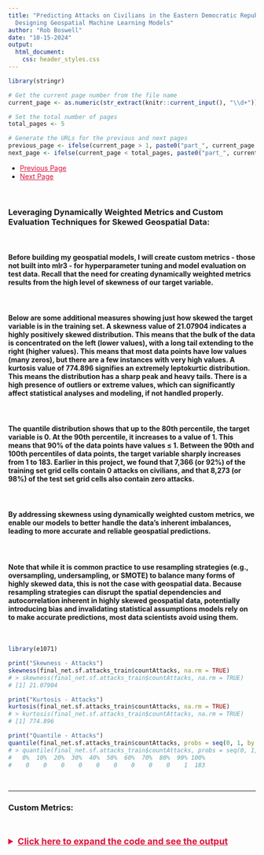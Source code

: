 ```yaml
---
title: "Predicting Attacks on Civilians in the Eastern Democratic Republic of Congo:
  Designing Geospatial Machine Learning Models"
author: "Rob Boswell"
date: "10-15-2024"
output:
  html_document:
    css: header_styles.css
---
```


```r

library(stringr)

# Get the current page number from the file name
current_page <- as.numeric(str_extract(knitr::current_input(), "\\d+"))

# Set the total number of pages
total_pages <- 5

# Generate the URLs for the previous and next pages
previous_page <- ifelse(current_page > 1, paste0("part_", current_page - 1, "-spatial_ML-east_drc-attacks_on_civilians.html"), NA)
next_page <- ifelse(current_page < total_pages, paste0("part_", current_page + 1, "-spatial_ML-east_drc-attacks_on_civilians.html"), NA)

```

<ul class="pager">
  <li><a href="`r previous_page`" style="color: crimson;">Previous Page</a></li>
  <li><a href="`r next_page`" style="color: crimson;">Next Page</a></li>
</ul>

<br>

### **Leveraging Dynamically Weighted Metrics and Custom Evaluation Techniques for Skewed Geospatial Data:**

<br>

#### Before building my geospatial models, I will create custom metrics - those not built into mlr3 - for hyperparameter tuning and model evaluation on test data. Recall that the need for creating dynamically weighted metrics results from the high level of skewness of our target variable.

<br>

#### Below are some additional measures showing just how skewed the target variable is in the training set. A skewness value of 21.07904 indicates a highly positively skewed distribution. This means that the bulk of the data is concentrated on the left (lower values), with a long tail extending to the right (higher values). This means that most data points have low values (many zeros), but there are a few instances with very high values. A kurtosis value of 774.896 signifies an extremely leptokurtic distribution. This means the distribution has a sharp peak and heavy tails. There is a high presence of outliers or extreme values, which can significantly affect statistical analyses and modeling, if not handled properly.

<br>

#### The quantile distribution shows that up to the 80th percentile, the target variable is 0. At the 90th percentile, it increases to a value of 1. This means that 90% of the data points have values ≤ 1. Between the 90th and 100th percentiles of data points, the target variable sharply increases from 1 to 183. Earlier in this project, we found that 7,366 (or 92%) of the training set grid cells contain 0 attacks on civilians, and that 8,273 (or 98%) of the test set grid cells also contain zero attacks.

<br>

#### By addressing skewness using dynamically weighted custom metrics, we enable our models to better handle the data's inherent imbalances, leading to more accurate and reliable geospatial predictions. 

<br>

#### Note that while it is common practice to use resampling strategies (e.g., oversampling, undersampling, or SMOTE) to balance many forms of highly skewed data, this is not the case with geospatial data. Because resampling strategies can disrupt the spatial dependencies and autocorrelation inherent in highly skewed geospatial data, potentially introducing bias and invalidating statistical assumptions models rely on to make accurate predictions, most data scientists avoid using them.

<br>

```r

library(e1071)

print("Skewness - Attacks")
skewness(final_net.sf.attacks_train$countAttacks, na.rm = TRUE)
# > skewness(final_net.sf.attacks_train$countAttacks, na.rm = TRUE)
# [1] 21.07904

print("Kurtosis - Attacks")
kurtosis(final_net.sf.attacks_train$countAttacks, na.rm = TRUE)
# > kurtosis(final_net.sf.attacks_train$countAttacks, na.rm = TRUE)
# [1] 774.896

print("Quantile - Attacks")
quantile(final_net.sf.attacks_train$countAttacks, probs = seq(0, 1, by = 0.1), na.rm = TRUE)
# > quantile(final_net.sf.attacks_train$countAttacks, probs = seq(0, 1, by = 0.1), na.rm = TRUE)
#   0%  10%  20%  30%  40%  50%  60%  70%  80%  90% 100% 
#    0    0    0    0    0    0    0    0    0    1  183 

```

<br>

---

### **Custom Metrics:**

<br>

<details>
  <summary style="font-size: 18px; color: crimson; font-weight: bold; margin-bottom: 60px; text-decoration: underline;">Click here to expand the code and see the output</summary>
  
```r

library(mlr3)
library(mlr3measures)
library(R6)

MeasureQuantileLoss <- R6Class(
  "MeasureQuantileLoss",
  inherit = mlr3::MeasureRegr,
  public = list(
    initialize = function() {
      super$initialize(
        id = "quantile_loss",
        packages = character(),
        properties = character(),
        predict_type = "response",
        range = c(0, Inf),
        minimize = TRUE
      )
    }
  ),
  private = list(
    .score = function(prediction, ...) {
      truth <- prediction$truth
      response <- prediction$response
      tau <- 0.5 # Setting tau to 0.5 for regular quantile loss, symmetrically penalized
      residuals <- truth - response
      quantile_loss <- mean((tau - as.numeric(residuals < 0)) * residuals)
      return(quantile_loss)
    }
  )
)

MeasureDynamicQuantileLoss <- R6Class(
  "MeasureDynamicQuantileLoss",
  inherit = mlr3::MeasureRegr,
  public = list(
    initialize = function() {
      super$initialize(
        id = "dynamic_quantile_loss",
        packages = character(),
        properties = character(),
        predict_type = "response",
        range = c(0, Inf),
        minimize = TRUE
      )
    }
  ),
  private = list(
    .score = function(prediction, ...) {
      truth <- prediction$truth
      response <- prediction$response
      quantile_loss <- function(truth, response, tau = 0.5) { # If tau = 0.5, penalties are applied symmetrically - i.e., equally to underpredictions and overpredictions
        residuals <- truth - response
        weights <- ifelse(truth > 0, 1 + truth, 1)  # Dynamic weights based on true values
        return(mean(weights * (tau - as.numeric(residuals < 0)) * residuals))
      }
      return(quantile_loss(truth, response))
    }
  )
)

MeasureAsymmetricDynamicQuantileLoss <- R6Class(
  "MeasureAsymmetricDynamicQuantileLoss",
  inherit = mlr3::MeasureRegr,
  public = list(
    initialize = function() {
      super$initialize(
        id = "asymmetric_dynamic_quantile_loss",
        packages = character(),
        properties = character(),
        predict_type = "response",
        range = c(0, Inf),
        minimize = TRUE
      )
    }
  ),
  private = list(
    .score = function(prediction, ...) {
      truth <- prediction$truth
      response <- prediction$response
      quantile_loss <- function(truth, response, tau = 0.25) { # If tau=0.25 (i.e., < 0.5), it penalizes underpredictions more than overpredictions.
        residuals <- truth - response
        weights <- ifelse(truth > 0, 1 + truth, 1)  # Dynamic weights based on true values
        return(mean(weights * (tau - as.numeric(residuals < 0)) * residuals))
      }
      return(quantile_loss(truth, response))
    }
  )
)

# The tau parameter in the Quantile Loss function represents the quantile to be estimated. It is a value between 0 and 1. When tau is set to 0.5, it corresponds to the median, and the Quantile Loss function is thus similar to the Mean Absolute Error (MAE).

# The Quantile Loss function penalizes overestimations and underestimations differently depending on the value of tau. It penalizes overestimates more when tau is closer to 1 and penalizes underestimates more when tau is closer to 0. If I wanted to penalize underestimations more than overestimations, e.g., I would set tau = 0.25 here rather than tau = 0.5.

# Robustness to Outliers: Unlike RMSE, which is heavily influenced by outliers due to the squaring of errors, and even MAE to a lesser extent, MedAE is more robust to outliers. It focuses on the median of the absolute errors, making it less sensitive to extreme values.

# Central Tendency: MedAE provides a measure of the central tendency of the errors, offering a different perspective than the mean-based measures like RMSE and MAE. This can be particularly valuable in datasets where the error distribution is skewed or has heavy tails.

MeasureHuberLoss <- R6Class(
  "MeasureHuberLoss",
  inherit = mlr3::MeasureRegr,
  public = list(
    initialize = function() {
      super$initialize(
        id = "huber_loss",
        packages = character(),
        properties = character(),
        predict_type = "response",
        range = c(0, Inf),
        minimize = TRUE
      )
    }
  ),
  private = list(
    .score = function(prediction, ...) {
      truth <- prediction$truth
      response <- prediction$response
      huber_loss <- function(truth, response, delta = 1.0) {
        residuals <- truth - response
        abs_residuals <- abs(residuals)
        return(mean(ifelse(abs_residuals <= delta, 0.5 * residuals^2, delta * (abs_residuals - 0.5 * delta))))
      }
      return(huber_loss(truth, response))
    }
  )
)

MeasureDynamicHuberLoss <- R6Class(
  "MeasureDynamicHuberLoss",
  inherit = mlr3::MeasureRegr,
  public = list(
    initialize = function() {
      super$initialize(
        id = "dynamic_huber_loss",
        packages = character(),
        properties = character(),
        predict_type = "response",
        range = c(0, Inf),
        minimize = TRUE
      )
    }
  ),
  private = list(
    .score = function(prediction, ...) {
      truth <- prediction$truth
      response <- prediction$response
      huber_loss <- function(truth, response, delta = 1.0) {
        residuals <- truth - response
        abs_residuals <- abs(residuals)
        w = 1 # If w=2 in this modified version, underpredictions (residuals < 0) are penalized w times more than overpredictions. You can adjust w based on how much more you want to penalize underestimations. Currently, w=1 applies penalties symmetrically
        weights <- ifelse(truth > 0, 1 + truth, 1)  # Dynamic weights based on true values
        return(mean(ifelse(abs_residuals <= delta, 0.5 * residuals^2 * weights * ifelse(residuals < 0, w, 1), delta * (abs_residuals - 0.5 * delta) * weights * ifelse(residuals < 0, w, 1))))
      }
      return(huber_loss(truth, response))
    }
  )
)

MeasureAsymmetricDynamicHuberLoss <- R6Class(
  "MeasureAsymmetricDynamicHuberLoss",
  inherit = mlr3::MeasureRegr,
  public = list(
    initialize = function() {
      super$initialize(
        id = "asymmetric_dynamic_huber_loss",
        packages = character(),
        properties = character(),
        predict_type = "response",
        range = c(0, Inf),
        minimize = TRUE
      )
    }
  ),
  private = list(
    .score = function(prediction, ...) {
      truth <- prediction$truth
      response <- prediction$response
      huber_loss <- function(truth, response, delta = 1.0) {
        residuals <- truth - response
        abs_residuals <- abs(residuals)
        w = 2 # If w=2 in this modified version, underestimations (residuals < 0) are penalized twice as much as overestimations.
        weights <- ifelse(truth > 0, 1 + truth, 1)  # Dynamic weights based on true values
        return(mean(ifelse(abs_residuals <= delta, 0.5 * residuals^2 * weights * ifelse(residuals < 0, w, 1), delta * (abs_residuals - 0.5 * delta) * weights * ifelse(residuals < 0, w, 1))))
      }
      return(huber_loss(truth, response))
    }
  )
)


MeasureLogCoshLoss <- R6Class(
  "MeasureLogCoshLoss",
  inherit = mlr3::MeasureRegr,
  public = list(
    initialize = function() {
      super$initialize(
        id = "log_cosh_loss",
        packages = character(),
        properties = character(),
        predict_type = "response",
        range = c(0, Inf),
        minimize = TRUE
      )
    }
  ),
  private = list(
    .score = function(prediction, ...) {
      truth <- prediction$truth
      response <- prediction$response
      log_cosh_loss <- function(truth, response) {
        residuals <- truth - response
        return(mean(log(cosh(residuals))))
      }
      return(log_cosh_loss(truth, response))
    }
  )
)

# Define the custom measure as an R6Class
MeasureDynamicRMSE <- R6Class(
  "MeasureDynamicRMSE",
  inherit = mlr3::MeasureRegr,
  public = list(
    initialize = function() {
      super$initialize(
        id = "dynamic_rmse",
        packages = character(), # no package dependencies
        properties = character(), # no special properties
        predict_type = "response", # measures response prediction
        range = c(0, Inf),
        minimize = TRUE
      )
    }
  ),
  private = list(
    .score = function(prediction, ...) {
      # Extract truth and response from prediction object
      truth <- prediction$truth
      response <- prediction$response

      # Define the DynamicWeightedRMSE function
      DynamicWeightedRMSE <- function(truth, response) {
        # Adjust weights based on observed count
        weights <- ifelse(truth > 0, 1 + truth, 1)

        # Calculate RMSE with the dynamic weights
        calculate_d_rmse <- sqrt(mean((truth - response)^2 * weights))
        return(calculate_d_rmse)
      }
      # Use the custom RMSE function
      d_rmse <- DynamicWeightedRMSE(truth, response)
      return(d_rmse)
    }
  )
)

# Define the custom measure as an R6Class
MeasureAsymmetricDynamicRMSE <- R6Class(
  "MeasureAsymmetricDynamicRMSE",
  inherit = mlr3::MeasureRegr,
  public = list(
    initialize = function() {
      super$initialize(
        id = "asymmetric_dynamic_rmse",
        packages = character(), # no package dependencies
        properties = character(), # no special properties
        predict_type = "response", # measures response prediction
        range = c(0, Inf),
        minimize = TRUE
      )
    }
  ),
  private = list(
    .score = function(prediction, ...) {
      # Extract truth and response from prediction object
      truth <- prediction$truth
      response <- prediction$response

      # Define the DynamicWeightedRMSE function
      DynamicWeightedRMSE <- function(truth, response) {
        # Adjust weights based on observed count and asymmetry
        weights <- ifelse(truth > 0, 1 + truth, 1)
        asymmetry_weights <- ifelse(response < truth, 2, 1) # penalize underestimations twice as much

        # Calculate RMSE with the dynamic weights and asymmetric penalties
        calculate_d_rmse <- sqrt(mean((truth - response)^2 * weights * asymmetry_weights))
        return(calculate_d_rmse)
      }
      # Use the custom RMSE function
      d_rmse <- DynamicWeightedRMSE(truth, response)
      return(d_rmse)
    }
  )
)

# Define the custom measure as an R6Class
MeasureDynamicMAE <- R6Class(
  "MeasureDynamicMAE",
  inherit = mlr3::MeasureRegr,
  public = list(
    initialize = function() {
      super$initialize(
        id = "dynamic_mae",
        packages = character(), # no package dependencies
        properties = character(), # no special properties
        predict_type = "response", # measures response prediction
        range = c(0, Inf),
        minimize = TRUE
      )
    }
  ),
  private = list(
    .score = function(prediction, ...) {
      # Extract truth and response from prediction object
      truth <- prediction$truth
      response <- prediction$response

      # Define the DynamicWeightedMAE function
      DynamicWeightedMAE <- function(truth, response) {
        # Adjust weights based on observed count
        weights <- ifelse(truth > 0, 1 + truth, 1)

        # Calculate MAE with the dynamic weights
        calculate_d_mae <- mean(abs(truth - response) * weights)
        return(calculate_d_mae)
      }

      # Use the custom MAE function
      d_mae <- DynamicWeightedMAE(truth, response)
      return(d_mae)
    }
  )
)

MeasureAsymmetricDynamicMAE <- R6Class(
  "MeasureAsymmetricDynamicMAE",
  inherit = mlr3::MeasureRegr,
  public = list(
    initialize = function() {
      super$initialize(
        id = "asymmetric_dynamic_mae",
        packages = character(), # no package dependencies
        properties = character(), # no special properties
        predict_type = "response", # measures response prediction
        range = c(0, Inf),
        minimize = TRUE
      )
    }
  ),
  private = list(
    .score = function(prediction, ...) {
      # Extract truth and response from prediction object
      truth <- prediction$truth
      response <- prediction$response

      # Define the DynamicWeightedMAE function
      DynamicWeightedMAE <- function(truth, response) {
        # Adjust weights based on observed count and asymmetry
        weights <- ifelse(truth > 0, 1 + truth, 1)
        asymmetry_weights <- ifelse(response < truth, 2, 1) # penalize underestimations more

        # Calculate MAE with the dynamic weights and asymmetry penalties
        calculate_d_mae <- mean(abs(truth - response) * weights * asymmetry_weights)
        return(calculate_d_mae)
      }

      # Use the custom MAE function
      d_mae <- DynamicWeightedMAE(truth, response)
      return(d_mae)
    }
  )
)

# Dynamic Weighted Mean Squared Error (Dynamic MSE): Similar to dynamic RMSE and MAE, but focuses on squared errors. This metric is useful for penalizing larger errors more heavily.

MeasureDynamicMSE <- R6Class(
  "MeasureDynamicMSE",
  inherit = mlr3::MeasureRegr,
  public = list(
    initialize = function() {
      super$initialize(
        id = "dynamic_mse",
        packages = character(),
        properties = character(),
        predict_type = "response",
        range = c(0, Inf),
        minimize = TRUE
      )
    }
  ),
  private = list(
    .score = function(prediction, ...) {
      truth <- prediction$truth
      response <- prediction$response

      DynamicWeightedMSE <- function(truth, response) {
        weights <- ifelse(truth > 0, 1 + truth, 1)
        calculate_d_mse <- mean((truth - response)^2 * weights)
        return(calculate_d_mse)
      }
      return(DynamicWeightedMSE(truth, response))
    }
  )
)

MeasureAsymmetricDynamicMSE <- R6Class(
  "MeasureAsymmetricDynamicMSE",
  inherit = mlr3::MeasureRegr,
  public = list(
    initialize = function() {
      super$initialize(
        id = "asymmetric_dynamic_mse",
        packages = character(),
        properties = character(),
        predict_type = "response",
        range = c(0, Inf),
        minimize = TRUE
      )
    }
  ),
  private = list(
    .score = function(prediction, ...) {
      truth <- prediction$truth
      response <- prediction$response

      DynamicWeightedMSE <- function(truth, response) {
        weights <- ifelse(truth > 0, 1 + truth, 1)
        asymmetry_weights <- ifelse(response < truth, 2, 1) # penalize underestimations more

        calculate_d_mse <- mean((truth - response)^2 * weights * asymmetry_weights)
        return(calculate_d_mse)
      }
      return(DynamicWeightedMSE(truth, response))
    }
  )
)

# Create a Custom Metric, Regular MASE
MeasureMASE <- R6Class(
  "MeasureMASE",
  inherit = mlr3::MeasureRegr,
  public = list(
    initialize = function() {
      super$initialize(
        id = "regr.mase",
        packages = character(),
        properties = character(),
        predict_type = "response",
        range = c(0, Inf),
        minimize = TRUE
      )
    }
  ),
  private = list(
    .score = function(prediction, ...) {
      truth <- prediction$truth
      response <- prediction$response

      MASE <- function(truth, response) {
        n <- length(truth)
        scale <- mean(abs(truth[-1] - truth[-n])) # Mean absolute difference of the truth values (naive forecast)
        mean(abs(truth - response) / scale)
      }

      return(MASE(truth, response))
    }
  )
)

# Create a Custom Metric, Dynamic MASE
MeasureDynamicMASE <- R6Class(
  "MeasureDynamicMASE",
  inherit = mlr3::MeasureRegr,
  public = list(
    initialize = function() {
      super$initialize(
        id = "dynamic_mase",
        packages = character(),
        properties = character(),
        predict_type = "response",
        range = c(0, Inf),
        minimize = TRUE
      )
    }
  ),
  private = list(
    .score = function(prediction, ...) {
      truth <- prediction$truth
      response <- prediction$response

      DynamicWeightedMASE <- function(truth, response) {
        n <- length(truth)
        scale <- mean(abs(truth[-1] - truth[-n])) # Use naive forecast for scaling
        weights <- ifelse(truth > 0, 1 + truth, 1)
        calculate_d_mase <- mean(abs(truth - response) / scale * weights)
        return(calculate_d_mase)
      }
      return(DynamicWeightedMASE(truth, response))
    }
  )
)

# Create a Custom Metric, Asymmetric Dynamic MASE
MeasureAsymmetricDynamicMASE <- R6Class(
  "MeasureAsymmetricDynamicMASE",
  inherit = mlr3::MeasureRegr,
  public = list(
    initialize = function() {
      super$initialize(
        id = "asymmetric_dynamic_mase",
        packages = character(),
        properties = character(),
        predict_type = "response",
        range = c(0, Inf),
        minimize = TRUE
      )
    }
  ),
  private = list(
    .score = function(prediction, ...) {
      truth <- prediction$truth
      response <- prediction$response

      AsymmetricDynamicMASE <- function(truth, response) {
        n <- length(truth)
        scale <- mean(abs(truth[-1] - truth[-n])) # Use naive forecast for scaling
        weights <- ifelse(truth > 0, 1 + truth, 1)
        diff <- truth - response
        penalty <- ifelse(diff > 0, 2, 1)  # Double penalty for underpredictions
        mean(abs(diff) / scale * weights * penalty)
      }

      return(AsymmetricDynamicMASE(truth, response))
    }
  )
)

# Define the custom R6 class for Logarithmic penalty
MeasureDynamicLogarithmicMedAE <- R6Class(
  "MeasureDynamicLogarithmicMedAE",
  inherit = mlr3::MeasureRegr,
  public = list(
    initialize = function() {
      super$initialize(
        id = "dynamic_logarithmic_medae",
        packages = character(),
        properties = character(),
        predict_type = "response",
        range = c(0, Inf),
        minimize = TRUE
      )
    }
  ),
  private = list(
    .score = function(prediction, ...) {
      truth <- prediction$truth
      response <- prediction$response
      errors <- truth - response
      base_weights <- 1 + truth
      penalties <- log(1 + abs(errors)^2) # Penalties apply symmetrically. Use the below commented out line instead to apply penalties more for underpredictions than overpredictions
      # penalties <- ifelse(errors > 0, log(1 + abs(errors)^2), log(1 + sqrt(abs(errors))))
      weighted_errors <- abs(errors) * base_weights * penalties
      calculate_d_medae <- median(weighted_errors)
      return(calculate_d_medae)
    }
  )
)

# Define the custom R6 class for Logarithmic penalty
MeasureAsymmetricDynamicLogarithmicMedAE <- R6Class(
  "MeasureAsymmetricDynamicLogarithmicMedAE",
  inherit = mlr3::MeasureRegr,
  public = list(
    initialize = function() {
      super$initialize(
        id = "asymmetric_dynamic_logarithmic_medae",
        packages = character(),
        properties = character(),
        predict_type = "response",
        range = c(0, Inf),
        minimize = TRUE
      )
    }
  ),
  private = list(
    .score = function(prediction, ...) {
      truth <- prediction$truth
      response <- prediction$response
      errors <- truth - response
      base_weights <- 1 + truth
      # penalties <- log(1 + abs(errors)^2) # If this line is used, penalties apply symmetrically.
      penalties <- ifelse(errors > 0, log(1 + abs(errors)^2), log(1 + sqrt(abs(errors)))) # If this line is used instead, penalties apply more for underpredictions than overpredictions
      weighted_errors <- abs(errors) * base_weights * penalties
      calculate_d_medae <- median(weighted_errors)
      return(calculate_d_medae)
    }
  )
)

# Define the custom R6 class for Square Root penalty
MeasureDynamicSqrtMedAE <- R6Class(
  "MeasureDynamicSqrtMedAE",
  inherit = mlr3::MeasureRegr,
  public = list(
    initialize = function() {
      super$initialize(
        id = "dynamic_sqrt_medae",
        packages = character(),
        properties = character(),
        predict_type = "response",
        range = c(0, Inf),
        minimize = TRUE
      )
    }
  ),
  private = list(
    .score = function(prediction, ...) {
      truth <- prediction$truth
      response <- prediction$response
      errors <- truth - response
      base_weights <- 1 + truth
      penalties <- sqrt(abs(errors)) # Penalties apply symmetrically. Use the below commented out line to apply penalties more for underpredictions than overpredictions
      # penalties <- ifelse(errors > 0, abs(errors), sqrt(abs(errors)))
      weighted_errors <- abs(errors) * base_weights * penalties
      calculate_d_medae <- median(weighted_errors)
      return(calculate_d_medae)
    }
  )
)

# Asymmetric penalized version of the above function. Penalizes underpredictions more than overpredictions:
# Define the custom R6 class for Square Root penalty
MeasureAsymmetricDynamicSqrtMedAE <- R6Class(
  "MeasureAsymmetricDynamicSqrtMedAE",
  inherit = mlr3::MeasureRegr,
  public = list(
    initialize = function() {
      super$initialize(
        id = "asymmetric_dynamic_sqrt_medae",
        packages = character(),
        properties = character(),
        predict_type = "response",
        range = c(0, Inf),
        minimize = TRUE
      )
    }
  ),
  private = list(
    .score = function(prediction, ...) {
      truth <- prediction$truth
      response <- prediction$response
      errors <- truth - response
      base_weights <- 1 + truth
      # penalties <- sqrt(abs(errors)) # If this line were used, penalties would apply symmetrically
      penalties <- ifelse(errors > 0, abs(errors), sqrt(abs(errors))) # Use this line instead to apply penalties more for underpredictions than overpredictions
      weighted_errors <- abs(errors) * base_weights * penalties
      calculate_d_medae <- median(weighted_errors)
      return(calculate_d_medae)
    }
  )
)


# Define the custom R6 class for Polynomial (x^(2/3) penalty for underpredictions and (x^(1/3)) penalty for overpredictions
MeasureDynamicPoly_2.3_and_1.3_MedAE <- R6Class(
  "MeasureDynamicPoly_2.3_and_1.3_MedAE",
  inherit = mlr3::MeasureRegr,
  public = list(
    initialize = function() {
      super$initialize(
        id = "dynamic_poly_2.3_and_1.3_medae",
        packages = character(),
        properties = character(),
        predict_type = "response",
        range = c(0, Inf),
        minimize = TRUE
      )
    }
  ),
  private = list(
    .score = function(prediction, ...) {
      truth <- prediction$truth
      response <- prediction$response
      errors <- truth - response
      base_weights <- 1 + truth
      penalties <- ifelse(errors > 0, abs(errors)^(2/3), abs(errors)^(1/3))
      weighted_errors <- abs(errors) * base_weights * penalties
      calculate_d_medae <- median(weighted_errors)
      return(calculate_d_medae)
    }
  )
)

# Define the custom R6 class for Polynomial (x^(2/3) penalty for underpredictions and (x^(1/2)) penalty for overpredictions

MeasureDynamicPoly_2.3_and_1.2_MedAE <- R6Class(
  "MeasureDynamicPoly_2.3_and_1.2_MedAE",
  inherit = mlr3::MeasureRegr,
  public = list(
    initialize = function() {
      super$initialize(
        id = "dynamic_poly_2.3_and_1.2_medae",
        packages = character(),
        properties = character(),
        predict_type = "response",
        range = c(0, Inf),
        minimize = TRUE
      )
    }
  ),
  private = list(
    .score = function(prediction, ...) {
      truth <- prediction$truth
      response <- prediction$response
      errors <- truth - response
      base_weights <- 1 + truth
      penalties <- ifelse(errors > 0, abs(errors)^(2/3), abs(errors)^(1/2))
      weighted_errors <- abs(errors) * base_weights * penalties
      calculate_d_medae <- median(weighted_errors)
      return(calculate_d_medae)
    }
  )
)

# Define the custom R6 class for Logistic penalty
MeasureDynamicLogisticMedAE <- R6Class(
  "MeasureDynamicLogisticMedAE",
  inherit = mlr3::MeasureRegr,
  public = list(
    initialize = function() {
      super$initialize(
        id = "dynamic_logistic_medae",
        packages = character(),
        properties = character(),
        predict_type = "response",
        range = c(0, Inf),
        minimize = TRUE
      )
    }
  ),
  private = list(
    .score = function(prediction, ...) {
      truth <- prediction$truth
      response <- prediction$response
      errors <- truth - response
      base_weights <- 1 + truth
      penalties <- 1 / (1 + exp(-abs(errors))) # Penalties are applied symmetrically
      # penalties <- ifelse(errors > 0, 1 / (1 + exp(-abs(errors))), 1 / (1 + exp(-sqrt(abs(errors))))) # Use this line instead to penalize underpredictions more than overpredictions
      weighted_errors <- abs(errors) * base_weights * penalties
      calculate_d_medae <- median(weighted_errors)
      return(calculate_d_medae)
    }
  )
)

# Define the custom R6 class for Logistic penalty
MeasureAsymmetricDynamicLogisticMedAE <- R6Class(
  "MeasureAsymmetricDynamicLogisticMedAE",
  inherit = mlr3::MeasureRegr,
  public = list(
    initialize = function() {
      super$initialize(
        id = "asymmetric_dynamic_logistic_medae",
        packages = character(),
        properties = character(),
        predict_type = "response",
        range = c(0, Inf),
        minimize = TRUE
      )
    }
  ),
  private = list(
    .score = function(prediction, ...) {
      truth <- prediction$truth
      response <- prediction$response
      errors <- truth - response
      base_weights <- 1 + truth
      # penalties <- 1 / (1 + exp(-abs(errors))) # If this line were used, penalties would be applied symmetrically
      penalties <- ifelse(errors > 0, 1 / (1 + exp(-abs(errors))), 1 / (1 + exp(-sqrt(abs(errors))))) # This penalties line is instead used to penalize underpredictions more than overpredictions
      weighted_errors <- abs(errors) * base_weights * penalties
      calculate_d_medae <- median(weighted_errors)
      return(calculate_d_medae)
    }
  )
)

# Geometric Mean Absolute Error (GMAE): This metric emphasizes multiplicative errors, which can be useful in the context of skewed data.

MeasureGMAE <- R6Class(
  "MeasureGMAE",
  inherit = mlr3::MeasureRegr,
  public = list(
    initialize = function() {
      super$initialize(
        id = "gmae",
        packages = character(),
        properties = character(),
        predict_type = "response",
        range = c(0, Inf),
        minimize = TRUE
      )
    }
  ),
  private = list(
    .score = function(prediction, ...) {
      truth <- prediction$truth
      response <- prediction$response
      gmae <- function(truth, response) {
        return(exp(mean(log(abs(truth - response) + 1))) - 1)
      }
      return(gmae(truth, response))
    }
  )
)

# Register the custom measures with mlr3
mlr3::mlr_measures$add("quantile_loss", MeasureQuantileLoss$new())
mlr3::mlr_measures$add("dynamic_quantile_loss", MeasureDynamicQuantileLoss$new())
mlr3::mlr_measures$add("asymmetric_dynamic_quantile_loss", MeasureAsymmetricDynamicQuantileLoss$new())
mlr3::mlr_measures$add("huber_loss", MeasureHuberLoss$new())
mlr3::mlr_measures$add("dynamic_huber_loss", MeasureDynamicHuberLoss$new())
mlr3::mlr_measures$add("asymmetric_dynamic_huber_loss", MeasureAsymmetricDynamicHuberLoss$new())
mlr3::mlr_measures$add("dynamic_rmse", MeasureDynamicRMSE$new())
mlr3::mlr_measures$add("asymmetric_dynamic_rmse", MeasureAsymmetricDynamicRMSE$new())
mlr3::mlr_measures$add("dynamic_mae", MeasureDynamicMAE$new())
mlr3::mlr_measures$add("asymmetric_dynamic_mae", MeasureAsymmetricDynamicMAE$new())
mlr3::mlr_measures$add("dynamic_logarithmic_medae", MeasureDynamicLogarithmicMedAE$new())
mlr3::mlr_measures$add("asymmetric_dynamic_logarithmic_medae", MeasureAsymmetricDynamicLogarithmicMedAE$new())
mlr3::mlr_measures$add("dynamic_sqrt_medae", MeasureDynamicSqrtMedAE$new())
mlr3::mlr_measures$add("asymmetric_dynamic_sqrt_medae", MeasureAsymmetricDynamicSqrtMedAE$new())
mlr3::mlr_measures$add("dynamic_logistic_medae", MeasureDynamicLogisticMedAE$new())
mlr3::mlr_measures$add("asymmetric_dynamic_logistic_medae", MeasureAsymmetricDynamicLogisticMedAE$new())
mlr3::mlr_measures$add("dynamic_mse", MeasureDynamicMSE$new())
mlr3::mlr_measures$add("asymmetric_dynamic_mse", MeasureAsymmetricDynamicMSE$new())
mlr3::mlr_measures$add("regr.mase", MeasureMASE$new())
mlr3::mlr_measures$add("dynamic_mase", MeasureDynamicMASE$new())
mlr3::mlr_measures$add("asymmetric_dynamic_mase", MeasureAsymmetricDynamicMASE$new())
mlr3::mlr_measures$add("gmae", MeasureGMAE$new())
mlr3::mlr_measures$add("log_cosh_loss", MeasureLogCoshLoss$new())
mlr3::mlr_measures$add("dynamic_poly_2.3_and_1.3_medae", MeasureDynamicPoly_2.3_and_1.3_MedAE$new())
mlr3::mlr_measures$add("dynamic_poly_2.3_and_1.2_medae", MeasureDynamicPoly_2.3_and_1.2_MedAE$new())

# Verify that all custom measures have been successfully added to the mlr3 measures registry:
c("quantile_loss", "dynamic_quantile_loss", "asymmetric_dynamic_quantile_loss",
  "huber_loss", "dynamic_huber_loss", "asymmetric_dynamic_huber_loss",
  "dynamic_rmse", "asymmetric_dynamic_rmse",
  "dynamic_mae", "asymmetric_dynamic_mae",
  "dynamic_logarithmic_medae", "asymmetric_dynamic_logarithmic_medae",
  "dynamic_sqrt_medae", "asymmetric_dynamic_sqrt_medae",
  "dynamic_logistic_medae", "asymmetric_dynamic_logistic_medae",
  "dynamic_mse", "asymmetric_dynamic_mse",
  "regr.mase", "dynamic_mase", "asymmetric_dynamic_mase",
  "dynamic_poly_2.3_and_1.3_medae",
  "dynamic_poly_2.3_and_1.2_medae",
  "log_cosh_loss", 
  "gmae") %in% mlr3::mlr_measures$keys()

```

<br>

<hr style="border:1px solid black">

<br>

### **Explanation of Administrative District-Based Leave-One-Group-Out (LOGO) Cross-Validation:**

<br>

#### Soon, I will create our first geospatial ML model. Choosing the right cross-validation technique when working with geospatial data is very important. The first technique we will explore is leave-one-group-out (LOGO) spatial cross-validation, in which each 2nd order aministrative district (i.e., East DRC territory) will one-by-one be held out as a test fold, while all others together will act as the training set, to make predictions. In mlr3, this is implemented using the `custom_cv` resampling function. This map represents each territory as a separate fold for `custom_cv` LOGO cross-validation.

<br>

```r

setwd("C:/Users/Owner/Desktop/RB/ds_projects/e_drc_geo_ml/")

source("https://raw.githubusercontent.com/urbanSpatial/Public-Policy-Analytics-Landing/master/functions.r")
options(scipen=9999)
library(tidyverse)
library(dplyr)
library(sf)
library(spatstat)
library(viridis)
library(FNN)
library(grid)
library(gridExtra)
library(raster)
library(rgdal)
library(rasterVis)
library(rhdf5)
library(tidyr)
library(raster)
library(ggplot2)
library(viridis)
library(exactextractr)
library(rgeos)

# The following custom map theme function is modified from the original, which comes from the following site: https://raw.githubusercontent.com/urbanSpatial/Public-Policy-Analytics-Landing/master/functions.r

mapTheme <- function(base_size = 12, title_size = 16) {
  theme(
    text = element_text( color = "black"),
    plot.title = element_text(size = title_size,colour = "black"),
    plot.subtitle=element_text(face="italic"),
    plot.caption=element_text(hjust=0),
    axis.ticks = element_blank(),
    panel.background = element_blank(),axis.title = element_blank(),
    axis.text = element_blank(),
    axis.title.x = element_blank(),
    axis.title.y = element_blank(),
    panel.grid.minor = element_blank(),
    panel.border = element_rect(colour = "black", fill=NA, linewidth = 2),
    strip.text.x = element_text(size = 14))
}

e_drc_adm1_map <- readRDS("e_drc_adm1_map.rds")

e_drc_adm2_map <- readRDS("e_drc_adm2_map.rds")

e_drc_adm2_map <- e_drc_adm2_map %>%
  st_transform(crs=4326)

final_net.sf.attacks_train <- readRDS(file = "final_net.sf.attacks_train-after_adding_HiSig_and_HiSig.dist.rds")
final_net.sf.attacks_test <- readRDS(file = "final_net.sf.attacks_test-after_adding_HiSig_and_HiSig.dist.rds")


ggplot() +
  geom_sf(data = final_net.sf.attacks_train, aes(fill = NAME_2), linewidth = 0.3, show.legend=FALSE) +
  scale_fill_viridis(option = "magma", discrete = T,
                    name="Attacks Count") +
  geom_sf(data = e_drc_adm1_map, fill = NA, color = "red", linewidth = 1) +
  labs(title = "East DRC Territories as LOGO Cross-Validation Folds",
       subtitle = " ") +
  theme_minimal() +
  theme(
    plot.title = element_text(face = "bold")
  ) +
  coord_sf()

```

<br>

```r

# Note: Uncomment out the following code to generate the image below

# g_plot_10 <- ggplot() +
#   geom_sf(data = final_net.sf.attacks_train, aes(fill = NAME_2), linewidth = 0.3, show.legend=FALSE) +
#   viridis::scale_fill_viridis(option = "magma", discrete = T,
#                     name="Attacks Count") +
#   geom_sf(data = e_drc_adm1_map, fill = NA, color = "red", linewidth = 1) +
#   labs(title = "East DRC Territories as LOGO Cross-Validation Folds",
#        subtitle = " ") +
#   theme_minimal() +
#   theme(
#     plot.title = element_text(face = "bold")
#   ) +
#   coord_sf()
# 
# # Save the plot
# ggsave("East DRC Territories as LOGO Cross-Validation Folds.png", plot = g_plot_10, width = 10.5, height = 10.5, units = "in")

knitr::include_graphics("East DRC Territories as LOGO Cross-Validation Folds.png")

```

<br>

#### Potential problems arise with this strategy: Using administrative district-based folds in LOGO spatial cross-validation can be problematic when districts vary significantly in size, as they do in our case. Larger districts may dominate training data, while smaller districts could be underrepresented, leading to imbalanced folds. This imbalance can skew performance estimates, as the model may perform well on large districts but poorly on smaller ones, affecting its generalization ability.

<br>

#### Additionally, large districts may introduce spatial autocorrelation within folds, as data points in such areas often share similar geographic, social, or environmental characteristics. This can lead to artificially high performance estimates since the model is tested on spatially correlated data, reducing the independence between training and test sets. To address this, geographically balanced folds or stratified grouping provide more representative and fair cross-validation results.

<br>

#### Standard cross-validation strategies like LOGO cross-validation that are not designed to handle spatial autocorrelation also could potentially allow data leakage across cross-validation folds due to similar values existing along fold edges. It is therefore important to identify whether and the extent to which there is spatial autocorrelation in our data. One measure of this is the Global Moran's I value:

<br>

```r

library(spdep)

final_net.attacks_train.weights <- readRDS(file = "final_net.attacks_train.weights.rds")

# Calculate Global Moran's I - We want to first see an overall picture of how much spatial autocorrelation exists in the data. A Global Moran's I value gives us one value to measure this overall level of spatial autocorrelation

# Convert the 'sf' object to a 'Spatial' object because the weights were created using 'as_Spatial'
attacks_train_Spatial <- sf::as_Spatial(final_net.sf.attacks_train)

moran_result <- spdep::moran.test(attacks_train_Spatial$countAttacks, listw = final_net.attacks_train.weights)
print(moran_result)

# Output:

# > print(moran_result)

#	Moran I test under randomisation

# data:  attacks_train_Spatial$countAttacks  
# weights: final_net.attacks_train.weights    

# Moran I statistic standard deviate = 2.6204, p-value = 0.004391
# alternative hypothesis: greater
# sample estimates:
# Moran I statistic       Expectation          Variance 
#     0.1188218607     -0.0001189343      0.0020602408 

```

<br>

#### This Global Moran's I output can be interpreted as follows:

<br>

#### A Global Moran's I statistic of 0.1188218607 represents a minor to moderate level of spatial autocorrelation. This means that areas with high (or low) counts of attacks tend to be surrounded by areas with similarly high (or low) counts, more than would be expected if the spatial distribution were random. The p-value of 0.004391 shows that the Moran's I statistic is statistically significant at common significance levels (e.g., 0.05, 0.01), leading to the rejection of the null hypothesis of no spatial autocorrelation. This low p-value indicates that the observed spatial patterns are unlikely to be due to random chance.

<br>

#### Since the data only has a minor level of spatial autocorrelation, it may be possible to use a cross-validation technique such as mlr3's `custom_cv` for LOGO cross-validation. If the Global Moran's I value were roughly 0.3 or higher or -0.3 or lower, this would signify a moderate to high level of spatial autocorrelation. In that case, it might be critical to use a cross-validation strategy specifically designed to handle spatial autocorrelation. 

<br>

#### As briefly mentioned before, it is possible that highly spatially autocorrelated data can lead to leakage of spatial information across cross-validation folds, which can lead to overly optimistic performance metrics. Overly optimistic performance metrics can similarly result since the cross-validation assumption of independence between observations is violated. Here, the model may simply be capturing the spatial pattern rather than learning from the features in a way that generalizes well. A model that performs well according to these metrics under spatially autocorrelated cross-validation may not perform as well in predicting outcomes for areas not represented in the training data, because the spatial patterns it has learned may not apply for the test set or other unseen data.

<br>

#### To further gauge the appropriateness of using `custom_cv` LOGO cross-validation in mlr3, I will analyze the Global Moran's I statistic for each second order administrative district territory to see whether there are some territories with high spatial autocorrelation, in which case a stronger technique for handling spatial autocorrelation may be better to use:

<br>

#### **Explanation of Moran's I Values:**

#### Moran's I measures spatial autocorrelation, showing the degree of similarity or dissimilarity between values in spatial data.

<br>

#### Moran's I closer to +1: Strong positive spatial autocorrelation. Similar values (high with high, low with low) cluster together in space.

<br>

#### Moran's I close to 0: No spatial autocorrelation. Values are randomly distributed, showing no clear spatial pattern.

<br>

#### Moran's I closer to -1: Strong negative spatial autocorrelation. Dissimilar values (high with low, low with high) are found near each other, indicating dispersion of similar values.

<br>


#### **Thresholds for Spatial Autocorrelation:**

#### - Low spatial autocorrelation: |Moran's I| < 0.1). This suggests little to no spatial structure.

<br>

#### - Mild spatial autocorrelation: Moran's I between ± 0.1 and ± 0.3. A weak spatial pattern is present.

<br>

#### - Moderate spatial autocorrelation: Moran's I between ± 0.3 and ± 0.5. A moderate pattern of clustering or dispersion.

<br>

#### - Moderately high spatial autocorrelation: Moran's I between ± 0.5 and ± 0.7. A strong tendency for clustering or dispersion.

<br>

#### - High spatial autocorrelation: |Moran's I| > 0.7. Very strong clustering (positive) or dispersion (negative) of values.

<br>

#### **Code to Calculate the Global Moran's I for Each Territory:**

<details>
  <summary style="font-size: 18px; color: crimson; font-weight: bold; margin-bottom: 60px; text-decoration: underline;">Click here to expand the code and see the output</summary>


```r


# Extract districts from the original sf data frame
districts <- unique(attacks_train_Spatial$NAME_2)

# Initialize a data frame to store Moran's I and p-value for each district
morans_results <- data.frame(
  District = districts,
  Morans_I = NA_real_,
  P_Value = NA_real_,
  stringsAsFactors = FALSE
)

for (d in districts) {
  # Find indexes of data in this district
  district_indexes <- which(attacks_train_Spatial$NAME_2 == d)
  
  # Check if there are enough points to perform analysis
  if (length(district_indexes) > 1) {
    # Extract subset of Spatial DataFrame for the district
    district_data <- attacks_train_Spatial[district_indexes, ]
    
    # Recalculate neighborhoods within this subset
    district_nb <- poly2nb(district_data, queen = TRUE)
    
    # Calculate IDW weights for this subset
    district_weights <- nb2listwdist(district_nb, district_data, type = "idw", alpha = 2)
    
    # Perform Moran's test using the subset data and weights
    # Directly access countAttacks without using @data
    moran <- moran.test(district_data$countAttacks, listw = district_weights)
    
    # Store Moran's I value and p-value for the district
    morans_results$Morans_I[morans_results$District == d] <- moran[["estimate"]][["Moran I statistic"]]
    morans_results$P_Value[morans_results$District == d] <- moran[["p.value"]]
  } else {
    # Not enough data points to calculate Moran's I for this district
    morans_results$Morans_I[morans_results$District == d] <- NA
    morans_results$P_Value[morans_results$District == d] <- NA
  }
}

# Print the results
print(morans_results)
# > print(morans_results)
#    District       Morans_I          P_Value
# 1    Bukavu  0.10543267427 0.01516801353776
# 2      Beni  0.07110132673 0.00292894495841
# 3      Goma  0.04436530954 0.23175271395032
# 4    Lubero  0.03869412936 0.00608869656494
# 5    Masisi  0.07285966780 0.13772247752260
# 6  Rutshuru  0.20288450821 0.00000000149617
# 7  Walikale  0.03630353323 0.03548391526612
# 8      Fizi  0.08491123423 0.00006115823484
# 9     Idjwi -0.02818177975 0.51123272748764
# 10   Kabare  0.15286116158 0.00053903306451
# 11   Kalehe -0.00496580450 0.50924273791368
# 12   Mwenga  0.03932692043 0.06706636369430
# 13 Shabunda -0.00002408329 0.48145955865925
# 14    Uvira  0.12225517775 0.00119671215549
# 15  Walungu  0.32702912662 0.04858314942198
# 16      Aru  0.02228509304 0.38678259569893
# 17    Djugu  0.11229439602 0.00000602803142
# 18    Irumu  0.05240590281 0.03013479998239
# 19   Mahagi  0.19149823453 0.00000003280537
# 20  Mambasa  0.06566756895 0.00000066244635

```

<br>

---

<br>

#### **Global Moran's I Values for the Eastern DRC Territories:** 

#### -Positive Low to Mild Values: Most districts show positive but minor Moran's I values (e.g., Bukavu: 0.1054, Beni: 0.0711, Masisi: 0.0729), suggesting a minor level of spatial clustering of similar values.

<br>

#### -Negative Values: A few districts (e.g., Idjwi: -0.0282, Kalehe: -0.00496, Shabunda: -0.000024) show negative Moran's I values, although these are close to zero, indicating a slight dispersion of values but mostly suggesting randomness (confirmed by statistically insignificant p-values above 0.05).

<br>

#### -Mild to Moderate Positive Values: Certain districts (e.g., Rutshuru: 0.2029, Walungu: 0.327, Mahagi: 0.1915) exhibit mild to moderate Moran's I statistics that have statistically significant p-values, indicating mild to moderate spatial autocorrelation within these districts.

<br>

#### The presence of mild to moderate spatial autocorrelation in certain districts suggests that spatial patterns within these districts are significant and could potentially influence model predictions. Using a standard cross-validation approach like `custom_cv` without considering these spatial patterns may lead to over-optimistic bias in model evaluation metrics because the model may learn these spatial dependencies present in the training data, which then appear in the test data. Specifically, for districts with moderate Moran's I values, spatially aware cross-validation techniques that ensure spatially proximate observations are grouped together might better preserve the integrity of the spatial structure in both training and testing phases.

<br>

#### Given the diverse spatial autocorrelation patterns across the territories, a method that accounts for spatial structure explicitly could be more appropriate. What I will do is the following: 

#### - I will first use `custom_cv` as my baseline resampling technique knowing that it is possible predictions are over-optimistic. 

#### - Afterwards, I will compare the results to various spatially aware cross-validation strategies to see if some of the latter approaches achieve even better performance. In each case, my baseline algorithm that will be used is Extreme Gradient Boosting (XGBoost), known for its strong predictive abilities. After finding which spatial cross-validation strategy is most effective, I will then compare the XGBoost model with other algorithms (Random Forest and Support Vector Machines) using the cross-validation strategy found to be optimal to find the optimal algorithm - cross-validation strategy combination.

---

<br>

### **Code for Geospatial ML Models:**

<br>

#### The following code for `custom_cv` Leave-One-Group-Out (LOGO) cross-validation with XGBoost regression uses the NAME_2 column, which contains the names of the second order administrative district (territory) associated with each grid cell.

<br>

#### Why use LOGO cross-validation?:

<br>

#### One potential advantage of using LOGO cross validation with administrative districts is that it inherently respects the boundaries of administrative districts that have geospatial characteristics (e.g., social, cultural, demographic, governmental, political, and spatial) that may impact the target variable being predicted. However, even with these advantages, we cannot forget that LOGO cross-validation is not designed specifically to handle spatial autocorrelation.

<br>

#### I will perform multi-optimization tuning using Hyperband and using the core dynamically weighted metrics previously mentioned. I will next remove outlier solutions using the Inter-Quartile Range (IQR) method, before performing min-max scaling on the remaining solutions' metrics to ensure all metrics being compared will be using the same scale.

<br>

#### I will then calculate the Pareto optimal front using NSGA-II (Non-dominated Sorting Genetic Algorithm II) for obtaining all possible solutions which may contain the optimal hyperparameters and metrics, and will then use Principal Component Analysis (PCA) to identify the single best solution (i.e., best parameter set and best metrics) located on the Pareto front.

<br>

#### Because each metric will have been normalized between a range of 0 to 1 where lower values represent better performance, and then these normalized metric values will be used to compute a composite score based on PCA-derived weights, the resulting composite scores will align with the principle that lower scores are better. This will allow us to then find the optimal hyperparameter values associated with the lowest composite score. 

<br>

#### The weights derived from PCA are important because they will tell us the given proportion of the variance in the signal each metric is capturing. These weights will later be used when ranking the performance of each complete model I create in relation to each other. Specifically, for each Pareto optimal solution, the composite score is calculated as a weighted sum of the normalized metric values, where the weights comprise the vector of normalized Pareto weights.

<br>


#### **XGBoost Model With mlr3's `custom_cv` LOGO Cross-Validation:**

<br>

<details>
  <summary style="font-size: 18px; color: crimson; font-weight: bold; margin-bottom: 60px; text-decoration: underline;">Click here to expand the code and see the output</summary>
  
```r

setwd("C:/Users/Owner/Desktop/RB/ds_projects/e_drc_geo_ml/")

source("https://raw.githubusercontent.com/urbanSpatial/Public-Policy-Analytics-Landing/master/functions.r")

options(scipen=9999)

library(tidyverse)
library(sf)
library(dplyr)
library(spatstat)
library(viridis)
library(FNN)
library(spdep)
library(gridExtra)
library(raster)
library(rgdal)
library(rasterVis)
library(rhdf5)
library(tidyr)
library(raster)
library(ggplot2)
library(viridis)
library(exactextractr)
library(rgeos)
library(mlr3)
library(mlr3spatial)
library(mlr3spatiotempcv)
library(mlr3tuning)
library(mlr3learners)
library(mlr3extralearners)
library(mlr3pipelines)
library(mlr3hyperband)
library(mlr3verse)
library(e1071)
library(xgboost)
library(bbotk)
library(paradox)
library(data.table)
library(sperrorest)
library(nsga2R)

set.seed(123)

# Make sure to load these files if not already loaded:
 
# final_net.sf.attacks_train <- readRDS(file = "final_net.sf.attacks_train-after_adding_HiSig_and_HiSig.dist.rds")
# final_net.sf.attacks_test <- readRDS(file = "final_net.sf.attacks_test-after_adding_HiSig_and_HiSig.dist.rds")


# Load the map shapefile
e_drc_adm2_map <- sf::st_read("COD_adm/east_drc_adm2_most_violent_provinces.shp")

e_drc_adm2_map <- sf::st_set_crs(e_drc_adm2_map, 4326)

# Create a first order administrative map from the above second order administrative map

e_drc_adm1_map <- e_drc_adm2_map %>%
  group_by(NAME_1) %>%
  summarise(geometry = st_union(geometry)) %>%
  ungroup() 

projected_crs <- "+proj=tmerc +lat_0=-0.6888125 +lon_0=29.0698245 +k=1 +x_0=0 +y_0=0 +datum=WGS84 +units=m +no_defs"

e_drc_adm1_map <- st_transform(e_drc_adm1_map, crs = projected_crs)
e_drc_adm2_map <- st_transform(e_drc_adm2_map, crs = projected_crs)

# Get the bounding box of e_drc_adm2_map
map_bbox <- st_bbox(e_drc_adm2_map)

# Create a bbox object for st_make_grid
bbox_obj <- st_as_sfc(map_bbox)

fishnet <- readRDS("fishnet.rds")

columns.xgb.attacks <- c("uniqueID",
                         "NAME_2",
                          "countAttacks",
                          "mean_light",
                          "mean_pop_density",
                          "mean_time_to_nearest_city",
                          "mean_altitude",
                          "mean_forest_height",
                          "min_distance_to_border",
                          "num_of_min_groups",
                          "total_mines",
                          "weighted_harmonic_avg_distance_to_mines",
                          "total_3t_mines",
                          "weighted_harmonic_avg_distance_to_3t_mines",
                          "total_gold_mines",
                          "weighted_harmonic_avg_distance_to_gold_mines",
                          "total_armed_mines",
                          "weighted_harmonic_avg_distance_to_armed_mines",
                          "unique_nsags",
                          "weighted_harmonic_avg_distance_to_NSAGs",
                          "total_land_seizures",
                          "weighted_harmonic_avg_distance_to_land_seizures",
                          "total_armed_clashes",
                          "weighted_harmonic_avg_distance_to_armed_clashes",
                          "total_direct_strikes",
                          "weighted_harmonic_avg_distance_to_direct_strikes",
                          "total_events_with_s_forces",
                          "weighted_harmonic_avg_distances.s_forces",
                          "total_events_with_f_forces",
                          "weighted_harmonic_avg_distances.f_forces",
                          "total_events_with_monusco",
                          "weighted_harmonic_avg_distances.monusco",
                          "dist_to_nearest_road",
                          "dist_to_nearest_camp",
                          "attacks.HiSig",
                          "attacks.HiSig.dist")

data.attacks_train <- final_net.sf.attacks_train[, columns.xgb.attacks]
data.attacks_test <- final_net.sf.attacks_test[, columns.xgb.attacks]

# Converting all columns to numeric
for(col in columns.xgb.attacks) {
  data.attacks_train[[col]] <- as.numeric(data.attacks_train[[col]])
  data.attacks_test[[col]] <- as.numeric(data.attacks_test[[col]])
}

# Set the seed for reproducibility
set.seed(123)

data.regr.train <- data.attacks_train
data.regr.test <- data.attacks_test
data.regr.train$count_target <- as.numeric(data.attacks_train[["countAttacks"]])
data.regr.test$count_target <- as.numeric(data.attacks_test[["countAttacks"]])


data.regr.train <- data.regr.train %>% dplyr::select(-countAttacks)
data.regr.test <- data.regr.test %>% dplyr::select(-countAttacks, -NAME_2)

data_centroids.regr.train <- st_centroid(data.regr.train)
data_centroids.regr.test <- st_centroid(data.regr.test)

task_regr_train <- as_task_regr_st(data_centroids.regr.train, target = "count_target", coordinate_names = c("geometry"), crs = projected_crs, coords_as_features = FALSE, label= "count_model", drop_original_target = TRUE)

task_regr_train$set_col_roles("NAME_2", "group")
task_regr_train$set_col_roles("uniqueID", "order")

task_regr_test <- as_task_regr_st(data_centroids.regr.test, target = "count_target", coordinate_names = c("geometry"), crs = projected_crs, coords_as_features = FALSE, label= "count_model", drop_original_target = TRUE)

task_regr_test$set_col_roles("uniqueID", "order")

# Define a pipeline with scaling
pipeline <- po("scale", id = "scale")
pipeline_task_regr_train = pipeline$train(list(task_regr_train))[[1]]

resampling_regr <- rsmp("custom_cv")
resampling_regr$instantiate(task_regr_train, col = "NAME_2")

learner_regr_train <- lrn("regr.xgboost",
                              nrounds           = to_tune(p_int(50, 2000, tags = "budget")),
                              eta               = to_tune(1e-4, 1),
                              max_depth         = to_tune(3, 40),
                              colsample_bytree  = to_tune(0.2, 1),
                              gamma             = to_tune(1e-3, 15),
                              min_child_weight  = to_tune(1e-3, 10),
                              subsample         = to_tune(0.2, 1),
                              scale_pos_weight  = to_tune(1, 300)
                          )  

# Normally, scale_pos_weight is used for classification for imbalanced datasets. But I want to see whether it will improve performance also for regression


# Combine the pipeline and learner into a GraphLearner. This is important as it encapsulates the pipeline as well as the learner. This ensures that the transformations are applied to the data at each step of the resampling strategy. When the TuningInstanceBatchMultiCrit is set up with this GraphLearner, the evaluation/test sets within the training data are transformed automatically as part of the resampling/hyperparameter tuning process. GraphLearner is not necessary for the final prediction phase on held out test data, but the pipeline still must be used to transform the test data in the same way the pipeline transformed the training data.

graph_learner <- GraphLearner$new(pipeline %>>% learner_regr_train)

# Optimizer configuration using NSGA-II (calculating the Pareto optimal front) for Hyperband

dynamic_measure_names <- c("dynamic_quantile_loss", "dynamic_huber_loss", "dynamic_rmse", "dynamic_mae", "dynamic_mase")

dynamic_measures <- msrs(dynamic_measure_names)


# Use parallel processing to speed up the hyperparameter tuning process
if (future::supportsMulticore()) {
  future::plan(future::multicore, workers = 6)
} else {
  future::plan(future::multisession, workers = 6)
}

instance.multi_tuning <- TuningInstanceBatchMultiCrit$new(
  task = pipeline_task_regr_train,
  learner = graph_learner,
  resampling = resampling_regr,
  measures = dynamic_measures,
  terminator = trm("none"),
  store_models = TRUE,
  check_values = TRUE
)

# Use the hyperband grid search algorithm for tuning
tuner <- tnr("hyperband")
tuner$optimize(instance.multi_tuning)

saveRDS(instance.multi_tuning, "instance.multi_tuning.xgb.custom_cv.dynamic.rds", compress = TRUE)
# instance.multi_tuning <- readRDS("instance.multi_tuning.xgb.custom_cv.dynamic.rds")


# Process results
archive_regr <- as.data.table(instance.multi_tuning$archive)

saveRDS(archive_regr, "archive_regr.xgb.custom_cv.dynamic.rds", compress=TRUE)
# archive_regr <- readRDS("archive_regr.xgb.custom_cv.dynamic.rds")

# End parallel processing
future::plan("sequential")
future:::ClusterRegistry("stop") 

# Assigning the Pareto front solutions directly to a learner
# Filter out only the hyperparameter columns necessary for the learner
param_cols <- c("regr.xgboost.eta", "regr.xgboost.max_depth", "regr.xgboost.colsample_bytree", "regr.xgboost.gamma", "regr.xgboost.min_child_weight", "regr.xgboost.subsample", "regr.xgboost.scale_pos_weight", "regr.xgboost.nrounds")

scores_cols <- dynamic_measure_names

normalized_cols <- paste0("normalized_", scores_cols)

# Using PCA to weight the various metrics in importance to determine the optimal hyperparameter values:


# 'pareto_solutions.xgb' contains the Pareto optimal solutions with metric columns
# Normalize the data using data.table syntax

# Define a function for min-max scaling to range [0, 1]: It is critical to use min max scaling rather than z-score transformations. By normalizing each metric to a range of 0 to 1 where lower values represent better performance, and then using these normalized metric values to compute a composite score based on PCA-derived weights, the resulting composite score aligns with the principle that lower scores are better. This will allow us to then find the optimal hyperparameter values associated with the lowest composite score. 

# If we instead used z-score scaling, it may not always be the case that the lowest composite scores always are associated with the best hyperparameter combination because z-score scaling centers data around the mean with a standard deviation of one, which does not necessarily scale the metric values within a bounded range like [0, 1]. Thus, negative values can result, and higher absolute values (both positive and negative) might dominate the composite score. This can lead to situations where hyperparameter sets with better absolute performance on some metrics could receive unfairly high (i.e., worse) composite scores simply due to the distribution and scaling of other metrics in the data set.

# When performing Principal Component Analysis (PCA), it is important to ensure that all metrics are fairly represented. If four out of five metrics have extremely high (poor) values and only one metric has a good value, the PCA might interpret that most of the variance in the data comes from the variability of that single good metric. This can distort the PCA results, leading to a misleading understanding of each metric's importance.

# To address this issue, we should use robust normalization to reduce the impact of outliers. Outliers can disproportionately affect the results, skewing the analysis. By identifying and removing these outliers, we can ensure a more accurate representation of the metrics.

# Here is how you can identify outliers using the Interquartile Range (IQR) method:

# Function to identify outliers using the IQR method
identify_outliers <- function(x) {
  q75 <- quantile(x, 0.75, na.rm = TRUE)
  q25 <- quantile(x, 0.25, na.rm = TRUE)
  iqr <- q75 - q25
  lower_bound <- q25 - 1.5 * iqr
  upper_bound <- q75 + 1.5 * iqr
  return(x < lower_bound | x > upper_bound)
}

# Apply the outlier identification function to each metric column
outliers <- archive_regr[, lapply(.SD, identify_outliers), .SDcols = scores_cols]

# Create a logical vector indicating rows to keep (non-outliers)
rows_to_keep <- !rowSums(outliers)

# Filter the dataset to remove outliers
archive_regr_clean <- archive_regr[rows_to_keep]

min_max_scale <- function(x) {
  (x - min(x, na.rm = TRUE)) / (max(x, na.rm = TRUE) - min(x, na.rm = TRUE))
}

# Apply min-max scaling to the cleaned dataset
# The .SDcols argument is part of the data.table package
# .SD represents a subset of the data.table containing only the columns specified by .SDcols.
# .SDcols = scores_cols specifies which columns to include in .SD (in this case, the columns listed in scores_cols).
# This allows lapply() to apply the min_max_scale function to each of those specified columns in scores_cols, and the result is assigned to the columns indicated by normalized_cols within archive_regr_clean.

archive_regr_clean[, (normalized_cols) := lapply(.SD, min_max_scale), .SDcols = scores_cols]

# The fastNonDominatedSorting function comes from the nsga2R library

# Perform Pareto front selection on the normalized columns
pareto_indices.xgb <- fastNonDominatedSorting(as.matrix(archive_regr_clean[, ..normalized_cols]))

# Extract Pareto optimal solutions
pareto_solutions.xgb <- archive_regr_clean[pareto_indices.xgb[[1]], ]

# Define the number of near-optimal solutions to include. In reality, these will include both Pareto solutions and near-Pareto solutions 
N_near_optimal <- 50

# Function to calculate Euclidean distance between two points
euclidean_distance <- function(x, y) {
  sqrt(sum((x - y) ^ 2))
}

# Extract normalized data for Pareto optimal solutions
pareto_data <- as.matrix(pareto_solutions.xgb[, ..normalized_cols])

# Extract normalized data for all solutions
all_data <- as.matrix(archive_regr_clean[, ..normalized_cols])

# Calculate the minimum distance of each solution to the Pareto front
min_distances <- apply(all_data, 1, function(x) {
  apply(pareto_data, 1, function(y) euclidean_distance(x, y)) %>% min()
})

# Add the distances to the data table
archive_regr_clean[, distance_to_pareto := min_distances]

# Select top N near-optimal solutions based on distance to Pareto front.
near_optimal_solutions <- archive_regr_clean[order(distance_to_pareto)][1:N_near_optimal]

# Before performing PCA, let's see whether using one principal component is sufficient in terms of capturing the vast majority of the variance, or whether combining additional principal components might add a substantial amount of the variance, and thus be helpful in producing weights/loadings that even better reflect the amount of variance each metric captures:

# Perform PCA
pca_result.xgb <- prcomp(as.data.frame(pareto_solutions.xgb[, ..normalized_cols]))

# Summary of PCA to check variance explained by each component
pca_summary <- summary(pca_result.xgb)
print(pca_summary)

# > print(pca_summary)
# Importance of components:
#                            PC1     PC2      PC3                     PC4
# Standard deviation     0.03969 0.02247 0.001003 0.000000000000000002725
# Proportion of Variance 0.75696 0.24256 0.000480 0.000000000000000000000
# Cumulative Proportion  0.75696 0.99952 1.000000 1.000000000000000000000

# Cumulative variance explained
cumulative_variance <- cumsum(pca_summary$importance[2, ])
print(cumulative_variance)

# > print(cumulative_variance)
#     PC1     PC2     PC3     PC4 
# 0.75696 0.99952 1.00000 1.00000 

# Let's use both PC1 and PC2 for all of our models, for the following reasons:

# - More Comprehensive Capture of Variance: Using both PC1 and PC2 captures almost all the variance in the data (99.96%), leading to a more comprehensive understanding of the underlying patterns.

# - Balanced View of Performance Metrics: Including PC2 ensures that secondary patterns, which may be important for certain trade-offs between metrics, are not ignored.

# Apply PCA on the combined solutions
pca_result_combined <- prcomp(as.data.frame(near_optimal_solutions[, ..normalized_cols]))
loadings_pc1_combined <- pca_result_combined$rotation[, 1]
loadings_pc2_combined <- pca_result_combined$rotation[, 2]
variance_pc1_combined <- summary(pca_result_combined)$importance[2, 1]
variance_pc2_combined <- summary(pca_result_combined)$importance[2, 2]
combined_weights <- variance_pc1_combined * abs(loadings_pc1_combined) + variance_pc2_combined * abs(loadings_pc2_combined)
pareto_weights <- combined_weights / sum(combined_weights)  # Normalize to sum to 1

# Use these weights to calculate composite scores for only Pareto optimal solutions
pareto_solutions.xgb[, composite_score := as.matrix(.SD) %*% pareto_weights, .SDcols = normalized_cols]

# Find the best set of hyperparameters based on the lowest composite score
best_index.xgb <- which.min(pareto_solutions.xgb$composite_score)
best_solution.xgb <- pareto_solutions.xgb[best_index.xgb, ]

saveRDS(pareto_weights, "pareto_weights.xgb.custom_cv.rds")
# pareto_weights <- readRDS("pareto_weights.xgb.custom_cv.rds")

print(pareto_weights[order(pareto_weights, decreasing = TRUE)])

# > print(pareto_weights[order(pareto_weights, decreasing = TRUE)])
#          normalized_dynamic_rmse    normalized_dynamic_huber_loss 
#                        0.2463382                        0.2137066 
# normalized_dynamic_quantile_loss           normalized_dynamic_mae 
#                        0.2105006                        0.2105006 
#          normalized_dynamic_mase 
#                        0.1189540

# Extract and print the best hyperparameters and their scores
best_hyperparameters.xgb <- best_solution.xgb[, ..param_cols]
best_metrics.xgb <- best_solution.xgb[, ..scores_cols]

names(best_hyperparameters.xgb) <- gsub("^regr.xgboost\\.", "", names(best_hyperparameters.xgb))

saveRDS(best_hyperparameters.xgb, "best_hyperparameters.xgb.custom_cv.dynamic.rds")
saveRDS(best_metrics.xgb, "best_metrics.xgb.custom_cv.dynamic.rds")
# best_hyperparameters.xgb <- readRDS("best_hyperparameters.xgb.custom_cv.dynamic.rds")
# best_metrics.xgb <- readRDS("best_metrics.xgb.custom_cv.dynamic.rds")

# Format the hyperparameters for printing
params.xgb <- sprintf(
  "eta = %s\nmax_depth = %s\ncolsample_bytree = %s\ngamma = %s\nmin_child_weight = %s\nsubsample = %s\nscale_pos_weight = %s\nnrounds = %s",
  best_hyperparameters.xgb$eta,
  best_hyperparameters.xgb$max_depth,
  best_hyperparameters.xgb$colsample_bytree,
  best_hyperparameters.xgb$gamma,
  best_hyperparameters.xgb$min_child_weight,
  best_hyperparameters.xgb$subsample,
  best_hyperparameters.xgb$scale_pos_weight,
  best_hyperparameters.xgb$nrounds
)

# Format the metrics for printing
metrics.xgb <- sapply(names(best_metrics.xgb), function(col) {
  sprintf("%s = %s", col, best_metrics.xgb[[col]])
})

# Combine hyperparameters and metrics into a single character vector
param_metrics_descriptions.xgb <- c("\nOptimal Hyperparameters:", params.xgb, "\nMetrics:", metrics.xgb)

# Print the parameters and metrics
cat("Best Parameters & Dynamic Metrics for XGBoost Model with Administrative District Cross-Validation:\n", paste(param_metrics_descriptions.xgb, collapse="\n"), "\n")

# Best Parameters & Dynamic Metrics for XGBoost Model with Administrative District Cross-Validation:
 
# Optimal Hyperparameters:
# eta = 0.248801491821534
# max_depth = 20
# colsample_bytree = 0.650013446994126
# gamma = 11.5591851070479
# min_child_weight = 6.84640235391795
# subsample = 0.844887580908835
# scale_pos_weight = 174.848514143145
# nrounds = 250
# 
# Metrics:
# dynamic_quantile_loss = 5.74271816859278
# dynamic_huber_loss = 10.6440964068665
# dynamic_rmse = 11.50471806049
# dynamic_mae = 11.4854363371856
# dynamic_mase = 4.6017459939888  

saveRDS(param_metrics_descriptions.xgb, "params_metrics.xgb.custom_cv.dynamic.rds")
# param_metrics_descriptions.xgb <- readRDS("params_metrics.xgb.custom_cv.dynamic.rds")


# Directly use the best solution to configure the learner
best_learner.xgb <- lrn("regr.xgboost")
best_learner.xgb$param_set$values <- as.list(best_hyperparameters.xgb)

set.seed(123) # Make sure to set the seed again here or else the results will not be reproducible
best_learner.xgb$train(pipeline_task_regr_train)

saveRDS(best_learner.xgb, "best_learner.xgb.custom_cv.dynamic.after_training.rds")
# best_learner.xgb <- readRDS("best_learner.xgb.custom_cv.dynamic.after_training.rds")

# Transform the test data using the pipeline in the same way the training data was transformed earlier
pipeline_task_regr_test <- pipeline$predict(list(task_regr_test))[[1]]

# Make predictions
test_predictions_regr <- best_learner.xgb$predict_newdata(newdata = pipeline_task_regr_test$data(), task = pipeline_task_regr_test)

saveRDS(test_predictions_regr, "test_predictions_regr.xgb.custom_cv.dynamic.rds")
# test_predictions_regr <- readRDS("test_predictions_regr.xgb.custom_cv.dynamic.rds")

# Core Metrics with which to Compare Models:
core_dynamic_measures_list.regr.custom_cv <- list(
  measure.dynamic_quantile_loss <- test_predictions_regr$score(msr("dynamic_quantile_loss")),
  measure.dynamic_huber_loss <- test_predictions_regr$score(msr("dynamic_huber_loss")),
  measure.dynamic_rmse <- test_predictions_regr$score(msr("dynamic_rmse")),
  measure.dynamic_mae <- test_predictions_regr$score(msr("dynamic_mae")),
  measure.dynamic_mase <- test_predictions_regr$score(msr("dynamic_mase"))
  )
  
saveRDS(core_dynamic_measures_list.regr.custom_cv, "core_dynamic_measures_list.regr.custom_cv.rds")
# core_dynamic_measures_list.regr.custom_cv <- readRDS("core_dynamic_measures_list.regr.custom_cv.rds")

# Print the core dynamically weighted test set metrics
print(core_dynamic_measures_list.regr.custom_cv)

# > print(core_dynamic_measures_list.regr.custom_cv)
# [[1]]
# dynamic_quantile_loss 
#             0.1199314 
# 
# [[2]]
# dynamic_huber_loss 
#          0.1207403 
# 
# [[3]]
# dynamic_rmse 
#    0.8379456 
# 
# [[4]]
# dynamic_mae 
#   0.2398629 
# 
# [[5]]
# dynamic_mase 
#     3.954445  


# Non-core metrics from predictions on unseen test data:
measures_list.regr.custom_cv <- list(
  # Root Mean Squared Error (RMSE)
  measure.rmse <- test_predictions_regr$score(msr("regr.rmse")),
  measure.dynamic_rmse <- test_predictions_regr$score(msr("dynamic_rmse")),
  measure.asymmetric_dynamic_rmse <- test_predictions_regr$score(msr("asymmetric_dynamic_rmse")),

  # Mean Squared Error (MSE)
  measure.mse <- test_predictions_regr$score(msr("regr.mse")),
  measure.dynamic_mse <- test_predictions_regr$score(msr("dynamic_mse")),
  measure.asymmetric_dynamic_mse <- test_predictions_regr$score(msr("asymmetric_dynamic_mse")),

  # Mean Absolute Error (MAE)
  measure.mae <- test_predictions_regr$score(msr("regr.mae")),
  measure.dynamic_mae <- test_predictions_regr$score(msr("dynamic_mae")),
  measure.asymmetric_dynamic_mae <- test_predictions_regr$score(msr("asymmetric_dynamic_mae")),

  # Mean Absolute Scaled Error (MASE)
  measure.mase <- test_predictions_regr$score(msr("regr.mase")),
  measure.dynamic_mase <- test_predictions_regr$score(msr("dynamic_mase")),
  measure.asymmetric_dynamic_mase <- test_predictions_regr$score(msr("asymmetric_dynamic_mase")),

  # Quantile Loss
  measure.quantile_loss <- test_predictions_regr$score(msr("quantile_loss")),
  measure.dynamic_quantile_loss <- test_predictions_regr$score(msr("dynamic_quantile_loss")),
  measure.asymmetric_dynamic_quantile_loss <- test_predictions_regr$score(msr("asymmetric_dynamic_quantile_loss")),

  # Huber Loss
  measure.huber_loss <- test_predictions_regr$score(msr("huber_loss")),
  measure.dynamic_huber_loss <- test_predictions_regr$score(msr("dynamic_huber_loss")),
  measure.asymmetric_dynamic_huber_loss <- test_predictions_regr$score(msr("asymmetric_dynamic_huber_loss")),

  # Logarithmic MedAE
  measure.dynamic_logarithmic_medae <- test_predictions_regr$score(msr("dynamic_logarithmic_medae")),
  measure.asymmetric_dynamic_logarithmic_medae <- test_predictions_regr$score(msr("asymmetric_dynamic_logarithmic_medae")),

  # Sqrt MedAE
  measure.dynamic_sqrt_medae <- test_predictions_regr$score(msr("dynamic_sqrt_medae")),
  measure.asymmetric_dynamic_sqrt_medae <- test_predictions_regr$score(msr("asymmetric_dynamic_sqrt_medae")),

  # Logistic MedAE
  measure.dynamic_logistic_medae <- test_predictions_regr$score(msr("dynamic_logistic_medae")),
  measure.asymmetric_dynamic_logistic_medae <- test_predictions_regr$score(msr("asymmetric_dynamic_logistic_medae")),

  # Polynomial MedAE
  measure.dynamic_poly_2.3_and_1.3_medae <- test_predictions_regr$score(msr("dynamic_poly_2.3_and_1.3_medae")),
  measure.dynamic_poly_2.3_and_1.2_medae <- test_predictions_regr$score(msr("dynamic_poly_2.3_and_1.2_medae")),

  # Geometric Mean Absolute Error (GMAE)
  measure.gmae <- test_predictions_regr$score(msr("gmae")),
  
  # Log-Cosh Loss
  measure.log_cosh_loss <- test_predictions_regr$score(msr("log_cosh_loss")),

  # Other measures
  measure.medae <- test_predictions_regr$score(msr("regr.medae")),
  measure.medse <- test_predictions_regr$score(msr("regr.medse")),
  measure.msle <- test_predictions_regr$score(msr("regr.msle")),
  measure.rmsle <- test_predictions_regr$score(msr("regr.rmsle")),
  measure.rae <- test_predictions_regr$score(msr("regr.rae")),
  measure.rrse <- test_predictions_regr$score(msr("regr.rrse"))
)

saveRDS(measures_list.regr.custom_cv, "measures_list.regr.xgb.custom_cv.rds")
#measures_list.regr.custom_cv <- readRDS("measures_list.regr.xgb.custom_cv.rds")

# Print all test set evaluation metrics
print(measures_list.regr.custom_cv)
# > print(measures_list.regr.custom_cv)
# [[1]]
# regr.rmse 
# 0.4988996 
# 
# [[2]]
# dynamic_rmse 
#    0.8379456 
# 
# [[3]]
# asymmetric_dynamic_rmse 
#                1.049973 
# 
# [[4]]
#  regr.mse 
# 0.2489008 
# 
# [[5]]
# dynamic_mse 
#   0.7021527 
# 
# [[6]]
# asymmetric_dynamic_mse 
#               1.102443 
# 
# [[7]]
#  regr.mae 
# 0.1597256 
# 
# [[8]]
# dynamic_mae 
#   0.2398629 
# 
# [[9]]
# asymmetric_dynamic_mae 
#               0.322411 
# 
# [[10]]
# regr.mase 
#   2.63328 
# 
# [[11]]
# dynamic_mase 
#     3.954445 
# 
# [[12]]
# asymmetric_dynamic_mase 
#                5.315357 
# 
# [[13]]
# quantile_loss 
#    0.07986279 
# 
# [[14]]
# dynamic_quantile_loss 
#             0.1199314 
# 
# [[15]]
# asymmetric_dynamic_quantile_loss 
#                        0.1386231 
# 
# [[16]]
# huber_loss 
# 0.05418763 
# 
# [[17]]
# dynamic_huber_loss 
#          0.1207403 
# 
# [[18]]
# asymmetric_dynamic_huber_loss 
#                     0.1788929 
# 
# [[19]]
# dynamic_logarithmic_medae 
#              0.0001249558 
# 
# [[20]]
# asymmetric_dynamic_logarithmic_medae 
#                          0.008721946 
# 
# [[21]]
# dynamic_sqrt_medae 
#         0.01118535 
# 
# [[22]]
# asymmetric_dynamic_sqrt_medae 
#                    0.01007285 
# 
# [[23]]
# dynamic_logistic_medae 
#             0.02563271 
# 
# [[24]]
# asymmetric_dynamic_logistic_medae 
#                        0.02742081 
# 
# [[25]]
# dynamic_poly_2.3_and_1.3_medae 
#                      0.0169847 
# 
# [[26]]
# dynamic_poly_2.3_and_1.2_medae 
#                     0.01054461 
# 
# [[27]]
#      gmae 
# 0.1287661 
# 
# [[28]]
# log_cosh_loss 
#    0.05054256 
# 
# [[29]]
# regr.medae 
# 0.04999516 
# 
# [[30]]
#  regr.medse 
# 0.002499516 
# 
# [[31]]
# regr.msle 
#       NaN 
# 
# [[32]]
# regr.rmsle 
#        NaN 
# 
# [[33]]
# regr.rae 
# 2.547038 
# 
# [[34]]
# regr.rrse 
#  1.383516 

```

<br>

---

<br>

#### Next, we will look an XGBoost model that uses the `spcv_coords` spatial cross-validation technique. This method is especially valuable for spatially homogeneous datasets, where traditional random sampling might lead to overestimating model performance due to spatial autocorrelation. The method is based on the partition_kmeans function from the R package sperrorest and the work of Brenning (2012).

<br>

#### **How `spcv_coords` Works:**

<br>

#### Clustering in Coordinate Space: `spcv_coords` uses k-means clustering in the coordinate space to divide the data into irregular shaped folds. This means that data points are grouped based on their spatial locations, and each cluster forms a fold. The user defines the number of folds (and thus spatial coordinate clusters). The result is to ensure that each fold contains spatially distinct regions, thus ensuring the folds in the training set are spatially distinct from the fold in the test set, thereby at least reducing spatial autocorrelation but not necessarily eliminating spatial autocorrelation between training and test sets. Without the ability to set the autocorrelation range, spcv_coords use of k-means clustering to partition the data may therefore not necessarily align with the actual spatial dependencies present.

<br>


#### One limitation besides not necessarily preventing data leakage from spatial autocorrelation is that k-means clustering may produce clusters that are not contiguous in space (because it partitions data in coordinate space without considering geographical connectivity), potentially leading to folds that are not geographically coherent.

<br>

#### **XGBoost Model With `spcv_coords` Cross-Validation:**

<br>

<details>
  <summary style="font-size: 18px; color: crimson; font-weight: bold; margin-bottom: 60px; text-decoration: underline;">Click here to expand the code and see the output</summary>
  
```r

# XGBoost spcv_coords model.

data.attacks_train <- final_net.sf.attacks_train[, columns.xgb.attacks]
data.attacks_test <- final_net.sf.attacks_test[, columns.xgb.attacks]

for(col in columns.xgb.attacks) {
  data.attacks_train[[col]] <- as.numeric(data.attacks_train[[col]])
  data.attacks_test[[col]] <- as.numeric(data.attacks_test[[col]])
}


# Set the seed for reproducibility
set.seed(123)
library(mlr3verse)


data.regr.train <- data.attacks_train
data.regr.test <- data.attacks_test
data.regr.train$count_target <- as.numeric(data.attacks_train[["countAttacks"]])
data.regr.test$count_target <- as.numeric(data.attacks_test[["countAttacks"]])


data.regr.train <- data.regr.train %>% dplyr::select(-countAttacks, -NAME_2)
data.regr.test <- data.regr.test %>% dplyr::select(-countAttacks, -NAME_2)

data_centroids.regr.train <- st_centroid(data.regr.train)
data_centroids.regr.test <- st_centroid(data.regr.test)

projected_crs = "+proj=tmerc +lat_0=-0.6888125 +lon_0=29.0698245 +k=1 +x_0=0 +y_0=0 +datum=WGS84 +units=m +no_defs"

task_regr_train <- as_task_regr_st(data_centroids.regr.train, target = "count_target", coordinate_names = c("geometry"), crs = projected_crs, coords_as_features = FALSE, label= "count_model", drop_original_target = TRUE)

task_regr_train$set_col_roles("uniqueID", "order")

task_regr_test <- as_task_regr_st(data_centroids.regr.test, target = "count_target", coordinate_names = c("geometry"), crs = projected_crs, coords_as_features = FALSE, label= "count_model", drop_original_target = TRUE)

task_regr_test$set_col_roles("uniqueID", "order")

# Define a pipeline with scaling
pipeline <- po("scale", id = "scale")
pipeline_task_regr_train = pipeline$train(list(task_regr_train))[[1]]


resampling_regr <- rsmp("spcv_coords", folds = 10)

resampling_regr$instantiate(pipeline_task_regr_train)


learner_regr_train <- lrn("regr.xgboost",
        nrounds           = to_tune(p_int(50, 2000, tags = "budget")),
        eta               = to_tune(1e-4, 1),
        max_depth         = to_tune(3, 40),
        colsample_bytree  = to_tune(0.2, 1),
        gamma             = to_tune(1e-3, 15),
        min_child_weight  = to_tune(1e-3, 10),
        subsample         = to_tune(0.2, 1),
        scale_pos_weight  = to_tune(1, 300)
)

graph_learner <- GraphLearner$new(pipeline %>>% learner_regr_train)

dynamic_measure_names <- c("dynamic_quantile_loss", "dynamic_huber_loss", "dynamic_rmse", "dynamic_mae", "dynamic_mase")

dynamic_measures <- msrs(dynamic_measure_names)


if (future::supportsMulticore()) {
  future::plan(future::multicore, workers = 6)
} else {
  future::plan(future::multisession, workers = 6)
}


instance.multi_tuning <- TuningInstanceBatchMultiCrit$new(
  task = pipeline_task_regr_train,
  learner = graph_learner,
  resampling = resampling_regr,
  measures = dynamic_measures,
  terminator = trm("none"),
  store_models = TRUE,
  check_values = TRUE
)

tuner <- tnr("hyperband")
tuner$optimize(instance.multi_tuning)

saveRDS(instance.multi_tuning, "instance.multi_tuning.xgb.spcv_coords.rds", compress = TRUE)
# instance.multi_tuning <- readRDS("instance.multi_tuning.xgb.spcv_coords.rds")

# Process results
archive_regr <- as.data.table(instance.multi_tuning$archive)

# saveRDS(archive_regr, "archive_regr.xgb.spcv_coords.rds", compress=TRUE)
# archive_regr <- readRDS("archive_regr.xgb.spcv_coords.rds")

saveRDS(archive_regr, "archive_regr.xgb.spcv_coords.rds", compress=TRUE)
# archive_regr <- readRDS("archive_regr.xgb.spcv_coords.rds")

future::plan("sequential")
future:::ClusterRegistry("stop")

param_cols <- c("regr.xgboost.eta", "regr.xgboost.max_depth", "regr.xgboost.colsample_bytree", "regr.xgboost.gamma", "regr.xgboost.min_child_weight",
                "regr.xgboost.subsample", "regr.xgboost.scale_pos_weight", "regr.xgboost.nrounds")

scores_cols <- dynamic_measure_names

normalized_cols <- paste0("normalized_", scores_cols)

# Function to identify outliers using the IQR method
identify_outliers <- function(x) {
  q75 <- quantile(x, 0.75, na.rm = TRUE)
  q25 <- quantile(x, 0.25, na.rm = TRUE)
  iqr <- q75 - q25
  lower_bound <- q25 - 1.5 * iqr
  upper_bound <- q75 + 1.5 * iqr
  return(x < lower_bound | x > upper_bound)
}

# Apply the outlier identification function to each metric column
outliers <- archive_regr[, lapply(.SD, identify_outliers), .SDcols = scores_cols]

# Create a logical vector indicating rows to keep (non-outliers)
rows_to_keep <- !rowSums(outliers)

# Filter the dataset to remove outliers
archive_regr_clean <- archive_regr[rows_to_keep]

min_max_scale <- function(x) {
  (x - min(x, na.rm = TRUE)) / (max(x, na.rm = TRUE) - min(x, na.rm = TRUE))
}

# Apply min-max scaling to the cleaned dataset
archive_regr_clean[, (normalized_cols) := lapply(.SD, min_max_scale), .SDcols = scores_cols]

# Perform Pareto front selection on the normalized columns
pareto_indices.xgb <- fastNonDominatedSorting(as.matrix(archive_regr_clean[, ..normalized_cols]))

# Extract Pareto optimal solutions
pareto_solutions.xgb <- archive_regr_clean[pareto_indices.xgb[[1]], ]

# Define the number of near-optimal solutions to include
N_near_optimal <- 50

# Function to calculate Euclidean distance between two points
euclidean_distance <- function(x, y) {
  sqrt(sum((x - y) ^ 2))
}

# Extract normalized data for Pareto optimal solutions
pareto_data <- as.matrix(pareto_solutions.xgb[, ..normalized_cols])

# Extract normalized data for all solutions
all_data <- as.matrix(archive_regr_clean[, ..normalized_cols])

# Calculate the minimum distance of each solution to the Pareto front
min_distances <- apply(all_data, 1, function(x) {
  apply(pareto_data, 1, function(y) euclidean_distance(x, y)) %>% min()
})

# Add the distances to the data table
archive_regr_clean[, distance_to_pareto := min_distances]

# Select top N near-optimal solutions based on distance to Pareto front.
near_optimal_solutions <- archive_regr_clean[order(distance_to_pareto)][1:N_near_optimal]

# Apply PCA on the combined solutions
pca_result_combined <- prcomp(as.data.frame(near_optimal_solutions[, ..normalized_cols]))
loadings_pc1_combined <- pca_result_combined$rotation[, 1]
loadings_pc2_combined <- pca_result_combined$rotation[, 2]
variance_pc1_combined <- summary(pca_result_combined)$importance[2, 1]
variance_pc2_combined <- summary(pca_result_combined)$importance[2, 2]
combined_weights <- variance_pc1_combined * abs(loadings_pc1_combined) + variance_pc2_combined * abs(loadings_pc2_combined)
pareto_weights <- combined_weights / sum(combined_weights)  # Normalize to sum to 1

# Use these weights to calculate composite scores for only Pareto optimal solutions
pareto_solutions.xgb[, composite_score := as.matrix(.SD) %*% pareto_weights, .SDcols = normalized_cols]

# Find the best set of hyperparameters based on the lowest composite score
best_index.xgb <- which.min(pareto_solutions.xgb$composite_score)
best_solution.xgb <- pareto_solutions.xgb[best_index.xgb, ]

saveRDS(pareto_weights, "pareto_weights.xgb.spcv_coords.rds")
# pareto_weights <- readRDS("pareto_weights.spcv_coords.rds")

print(pareto_weights[order(pareto_weights, decreasing = TRUE)])


# Extract and print the best hyperparameters and their scores
best_hyperparameters.xgb <- best_solution.xgb[, ..param_cols]
best_metrics.xgb <- best_solution.xgb[, ..scores_cols]

names(best_hyperparameters.xgb) <- gsub("^regr.xgboost\\.", "", names(best_hyperparameters.xgb))

saveRDS(best_hyperparameters.xgb, "best_hyperparameters.xgb-spcv_coords.rds")
# best_hyperparameters.xgb <- readRDS("best_hyperparameters.xgb-spcv_coords.rds")

saveRDS(best_metrics.xgb, "best_metrics.xgb-spcv_coords.rds")

# Format the hyperparameters for printing
params.xgb <- sprintf(
  "eta = %s\nmax_depth = %s\ncolsample_bytree = %s\ngamma = %s\nmin_child_weight = %s\nsubsample = %s\nscale_pos_weight = %s\nnrounds = %s",
  best_hyperparameters.xgb$eta,
  best_hyperparameters.xgb$max_depth,
  best_hyperparameters.xgb$colsample_bytree,
  best_hyperparameters.xgb$gamma,
  best_hyperparameters.xgb$min_child_weight,
  best_hyperparameters.xgb$subsample,
  best_hyperparameters.xgb$scale_pos_weight,
  best_hyperparameters.xgb$nrounds
)

# Format the metrics for printing
metrics.xgb <- sapply(names(best_metrics.xgb), function(col) {
  sprintf("%s = %s", col, best_metrics.xgb[[col]])
})

# Combine hyperparameters and metrics into a single character vector
param_metrics_descriptions.xgb <- c("\nOptimal Hyperparameters:", params.xgb, "\nMetrics:", metrics.xgb)

# Print the parameters and metrics
cat("Best Parameters & Metrics for XGBoost Model with spcv_coords Cross-Validation:\n", paste(param_metrics_descriptions.xgb, collapse="\n"), "\n")

# Best Parameters & Metrics for XGBoost Model with spcv_coords Cross-Validation:
#  
# Optimal Hyperparameters:
# eta = 0.562006962576578
# max_depth = 21
# colsample_bytree = 0.728425841033459
# gamma = 8.47235242800531
# min_child_weight = 1.38995600994001
# subsample = 0.977945607341826
# scale_pos_weight = 178.687618444441
# nrounds = 125
# 
# Metrics:
# dynamic_quantile_loss = 3.16183951298874
# dynamic_huber_loss = 5.87807785780093
# dynamic_rmse = 9.39057506997629
# dynamic_mae = 6.32367902597748
# dynamic_mase = 4.55179183073633 

# Save the formatted description to an RDS file
saveRDS(param_metrics_descriptions.xgb, "params_metrics.xgb-spcv_coords.rds")
# param_metrics_descriptions.xgb <- readRDS("params_metrics.xgb-spcv_coords.rds")


# Directly use the best solution to configure the learner
best_learner.xgb <- lrn("regr.xgboost")
best_learner.xgb$param_set$values <- as.list(best_hyperparameters.xgb)


saveRDS(best_learner.xgb, "best_learner.xgb-spcv_coords.rds")
# best_learner.xgb <- readRDS("best_learner.xgb-spcv_coords.rds")


set.seed(123)
best_learner.xgb$train(pipeline_task_regr_train)
saveRDS(best_learner.xgb, "best_learner.xgb.spcv_coords.after_training.rds")


# Transform the test data using the pipeline in the same way the training data was transformed earlier
pipeline_task_regr_test <- pipeline$predict(list(task_regr_test))[[1]]

# Make predictions
test_predictions_regr <- best_learner.xgb$predict_newdata(newdata = pipeline_task_regr_test$data(), task = pipeline_task_regr_test)

saveRDS(test_predictions_regr, "test_predictions_regr.xgb.spcv_coords.rds")
# test_predictions_regr <- readRDS("test_predictions_regr.xgb.spcv_coords.rds")

# Core Metrics with which to Compare Models:
core_dynamic_measures_list.spcv_coords <- list(
  measure.dynamic_quantile_loss <- test_predictions_regr$score(msr("dynamic_quantile_loss")),
  measure.dynamic_huber_loss <- test_predictions_regr$score(msr("dynamic_huber_loss")),
  measure.dynamic_rmse <- test_predictions_regr$score(msr("dynamic_rmse")),
  measure.dynamic_mae <- test_predictions_regr$score(msr("dynamic_mae")),
  measure.dynamic_mase <- test_predictions_regr$score(msr("dynamic_mase"))
)

saveRDS(core_dynamic_measures_list.spcv_coords, "core_dynamic_measures_list.xgb.spcv_coords.rds")

print(core_dynamic_measures_list.spcv_coords)
# > print(core_dynamic_measures_list.spcv_coords)
# [[1]]
# dynamic_quantile_loss 
#             0.1237997 
# 
# [[2]]
# dynamic_huber_loss 
#          0.1281833 
# 
# [[3]]
# dynamic_rmse 
#     0.894617 
# 
# [[4]]
# dynamic_mae 
#   0.2475995 
# 
# [[5]]
# dynamic_mase 
#     4.081993

# Non-core metrics from predictions on unseen test data:
measures_list.spcv_coords <- list(
  # Root Mean Squared Error (RMSE)
  measure.rmse <- test_predictions_regr$score(msr("regr.rmse")),
  measure.dynamic_rmse <- test_predictions_regr$score(msr("dynamic_rmse")),
  measure.asymmetric_dynamic_rmse <- test_predictions_regr$score(msr("asymmetric_dynamic_rmse")),
  
  # Mean Squared Error (MSE)
  measure.mse <- test_predictions_regr$score(msr("regr.mse")),
  measure.dynamic_mse <- test_predictions_regr$score(msr("dynamic_mse")),
  measure.asymmetric_dynamic_mse <- test_predictions_regr$score(msr("asymmetric_dynamic_mse")),
  
  # Mean Absolute Error (MAE)
  measure.mae <- test_predictions_regr$score(msr("regr.mae")),
  measure.dynamic_mae <- test_predictions_regr$score(msr("dynamic_mae")),
  measure.asymmetric_dynamic_mae <- test_predictions_regr$score(msr("asymmetric_dynamic_mae")),
  
  # Mean Absolute Scaled Error (MASE)
  measure.mase <- test_predictions_regr$score(msr("regr.mase")),
  measure.dynamic_mase <- test_predictions_regr$score(msr("dynamic_mase")),
  measure.asymmetric_dynamic_mase <- test_predictions_regr$score(msr("asymmetric_dynamic_mase")),
  
  # Quantile Loss
  measure.quantile_loss <- test_predictions_regr$score(msr("quantile_loss")),
  measure.dynamic_quantile_loss <- test_predictions_regr$score(msr("dynamic_quantile_loss")),
  measure.asymmetric_dynamic_quantile_loss <- test_predictions_regr$score(msr("asymmetric_dynamic_quantile_loss")),
  
  # Huber Loss
  measure.huber_loss <- test_predictions_regr$score(msr("huber_loss")),
  measure.dynamic_huber_loss <- test_predictions_regr$score(msr("dynamic_huber_loss")),
  measure.asymmetric_dynamic_huber_loss <- test_predictions_regr$score(msr("asymmetric_dynamic_huber_loss")),

  # Logarithmic MedAE
  measure.dynamic_logarithmic_medae <- test_predictions_regr$score(msr("dynamic_logarithmic_medae")),
  measure.asymmetric_dynamic_logarithmic_medae <- test_predictions_regr$score(msr("asymmetric_dynamic_logarithmic_medae")),
  
  # Sqrt MedAE
  measure.dynamic_sqrt_medae <- test_predictions_regr$score(msr("dynamic_sqrt_medae")),
  measure.asymmetric_dynamic_sqrt_medae <- test_predictions_regr$score(msr("asymmetric_dynamic_sqrt_medae")),
  
  # Logistic MedAE
  measure.dynamic_logistic_medae <- test_predictions_regr$score(msr("dynamic_logistic_medae")),
  measure.asymmetric_dynamic_logistic_medae <- test_predictions_regr$score(msr("asymmetric_dynamic_logistic_medae")),
  
  # Polynomial MedAE
  measure.dynamic_poly_2.3_and_1.3_medae <- test_predictions_regr$score(msr("dynamic_poly_2.3_and_1.3_medae")),
  measure.dynamic_poly_2.3_and_1.2_medae <- test_predictions_regr$score(msr("dynamic_poly_2.3_and_1.2_medae")),
  
  # Geometric Mean Absolute Error (GMAE)
  measure.gmae <- test_predictions_regr$score(msr("gmae")),
  
  # Log-Cosh Loss
  measure.log_cosh_loss <- test_predictions_regr$score(msr("log_cosh_loss")),
  
  # Other measures
  measure.medae <- test_predictions_regr$score(msr("regr.medae")),
  measure.medse <- test_predictions_regr$score(msr("regr.medse")),
  measure.msle <- test_predictions_regr$score(msr("regr.msle")),
  measure.rmsle <- test_predictions_regr$score(msr("regr.rmsle")),
  measure.rae <- test_predictions_regr$score(msr("regr.rae")),
  measure.rrse <- test_predictions_regr$score(msr("regr.rrse"))
  )

saveRDS(measures_list.spcv_coords, "measures_list.xgb.spcv_coords.rds")

print(measures_list.spcv_coords)
# > print(measures_list.spcv_coords)
# [[1]]
# regr.rmse 
#  0.461014 
# 
# [[2]]
# dynamic_rmse 
#     0.894617 
# 
# [[3]]
# asymmetric_dynamic_rmse 
#                1.179188 
# 
# [[4]]
#  regr.mse 
# 0.2125339 
# 
# [[5]]
# dynamic_mse 
#   0.8003395 
# 
# [[6]]
# asymmetric_dynamic_mse 
#               1.390484 
# 
# [[7]]
#  regr.mae 
# 0.1524723 
# 
# [[8]]
# dynamic_mae 
#   0.2475995 
# 
# [[9]]
# asymmetric_dynamic_mae 
#              0.3799474 
# 
# [[10]]
# regr.mase 
#  2.513701 
# 
# [[11]]
# dynamic_mase 
#     4.081993 
# 
# [[12]]
# asymmetric_dynamic_mase 
#                6.263917 
# 
# [[13]]
# quantile_loss 
#    0.07623617 
# 
# [[14]]
# dynamic_quantile_loss 
#             0.1237997 
# 
# [[15]]
# asymmetric_dynamic_quantile_loss 
#                        0.1195256 
# 
# [[16]]
# huber_loss 
# 0.04637911 
# 
# [[17]]
# dynamic_huber_loss 
#          0.1281833 
# 
# [[18]]
# asymmetric_dynamic_huber_loss 
#                     0.1713527 
# 
# [[19]]
# dynamic_logarithmic_medae 
#              0.0003966574 
# 
# [[20]]
# asymmetric_dynamic_logarithmic_medae 
#                          0.001920911 
# 
# [[21]]
# dynamic_sqrt_medae 
#         0.01994314 
# 
# [[22]]
# asymmetric_dynamic_sqrt_medae 
#                   0.008944812 
# 
# [[23]]
# dynamic_logistic_medae 
#             0.03812192 
# 
# [[24]]
# asymmetric_dynamic_logistic_medae 
#                         0.0403309 
# 
# [[25]]
# dynamic_poly_2.3_and_1.3_medae 
#                     0.01734232 
# 
# [[26]]
# dynamic_poly_2.3_and_1.2_medae 
#                     0.01703927 
# 
# [[27]]
#      gmae 
# 0.1269016 
# 
# [[28]]
# log_cosh_loss 
#     0.0431481 
# 
# [[29]]
# regr.medae 
# 0.07354093 
# 
# [[30]]
#  regr.medse 
# 0.005408268 
# 
# [[31]]
# regr.msle 
# 0.0393297 
# 
# [[32]]
# regr.rmsle 
#  0.1983172 
# 
# [[33]]
# regr.rae 
# 2.431375 
# 
# [[34]]
# regr.rrse 
#  1.278454

```

<br>

---

<br>

#### The `spcv_coords` spatial cross-validation strategy above did not require that we specify the range of spatial autocorrelation in our data. However, the next spatial resampling strategy we will use - mlr3's `spcv_block` - does, in order to increase the likelihood of spatial independence between training and test folds during cross-validation.

<br>

---

<br>

#### **How `spcv_block` Works:**

<br>

#### - *Block Creation:* `spcv_block` divides the study area into blocks, in my case by using a specified distance (size). The blocks are rectangular or hexagonal, and they are assigned to folds in a random pattern. The blocks are assigned according to the extent and shape of the spatial data. The range parameter of `spcv_block` (X meters) specifies the size of each block in terms of width and height, forming squares. This means that the spatial area is divided into blocks where each block has a width of approximately X meters. Given this block size, mlr3's `spcv_block` will create as many blocks as possible that fit within the study area, and then it will randomly assign these blocks to the specified number of folds (10 in my case). If the blocks do not perfectly fit the spatial extent of the data, the remaining areas are handled by offsetting the blocks, which may result in some areas not being fully covered. 

<br>

#### **Importance of `spcv_block`:**

<br>

#### Using `spcv_block` helps provide a more robust evaluation of model performance in spatial contexts. By creating spatially independent folds, it ensures that the model is tested on data from distinct geographic areas, which is crucial when the model will be used to make predictions in new spatial locations. This method helps to mitigate overestimation of model accuracy that can occur when spatial autocorrelation is not properly accounted for in cross-validation.

<br>

#### **How to Find the Value to Use for the `spcv_block` Range Parameter:**

<br>

#### One common approach to estimating the empirical range of significant spatial autocorrelation is to use a "variogram", which plots the semi-variance of the spatial data against distances, helping to identify at what distances the data points become spatially independent (no longer spatially clustered together). I will next seek to identify this empirical range using the cv_spatial_autocor() function from the blockCV library, which fits variograms to raster data, and can - depending on a given sample size of data - estimate the range of spatial autocorrelation and calculate the Sum of Squared Residuals (SSR) as a goodness-of-fit measure. I will therefore create a function that iterates through a range of sample sizes, calculating the empirical range and SSR value. 

<br>

#### **Analysis of Sample Size and SSR (Sum of Squared Residuals):**

<br>

#### Initially, I tested sample sizes ranging from 3,000 to 100,000, but after reaching 40,000, it became evident that increasing further was unnecessary. The reason is that range values stabilized fairly early on among the iterations. 

<br>

#### As expected, SSR generally rises with sample size due to increased variability in larger datasets, though range estimates stabilize with larger samples, yielding more reliable spatial autocorrelation results.

<br>

#### -Small vs. Large Sample Sizes:

<br>

#### *Small Sample Size:*

#### Pros: Lower computational cost, potentially lower SSR.
#### Cons: Higher risk of overfitting, less representative spatial structure.

<br>

#### *Large Sample Size:*

#### Pros: Better representation of spatial patterns, stable range estimates.
#### Cons: Higher computational cost, possibly higher SSR due to data variability.

<br>

#### -Key Insights:
#### Smaller sample sizes may result in lower SSR, but are not always reliable. The goal is to find a balance where the sample size is large enough for stable estimates without excessively increasing the SSR or computational costs.

<br>

#### **My Approach for Optimal Sample Size:**

<br>

#### -Balanced Sample Size: Choose a sample size where range estimates stabilize, avoiding excessively small samples that risk overfitting.

<br>

#### -Plot Monitoring: Plot range estimates across sample sizes, identifying a plateau where range values begin to stabilize. Select the sample size within this stretch of stablilized range values at the point where SSR achieves its minimum value. This method strikes a balance between stability, accuracy, and computational efficiency. I will also plot two red dotted vertical lines showing the interval where the range values first start to stabilize (although it is by no means a genuine plateu).

<br>

#### **Fitting Variograms to Calculate Potential Spatial Autocorrelation Range Values & Plotting Range Estimates Across Sample Sizes:**

<br>

<details>
  <summary style="font-size: 18px; color: crimson; font-weight: bold; margin-bottom: 60px; text-decoration: underline;">Click here to expand the code and see the output</summary>
  
```r

# Technique for identifying the range of spatial autocorrelation across a given spatial dataset.

library(blockCV)
library(terra)

bbox <- st_bbox(final_net.sf.attacks_train)


# Create a raster template with fine resolution
raster_template <- terra::rast(xmin = bbox["xmin"], xmax = bbox["xmax"], 
                        ymin = bbox["ymin"], ymax = bbox["ymax"],
                        crs = projected_crs,
                        resolution = 500) # 500m resolution

# Rasterize the sf object. The field argument determines which attribute from the vector dataset is used to populate the raster cells.
rasterized_data <- rasterize(final_net.sf.attacks_train, raster_template, field = "countAttacks")

# Function to compute the range of spatial autocorrelation (calculated from variograms) and to extract the Sum of Squared Residuals (SSR). I will use the SSR for goodness-of-fit to compare which sample size leads to the optimal value to use for the range:

compute_sac_ssr <- function(sample_size) {
  set.seed(123)
  sac_result <- cv_spatial_autocor(
    r = rasterized_data,
    num_sample = sample_size,
    plot = FALSE,
    progress = TRUE
  )
  sserr <- sac_result[["variograms"]][[1]]$sserr
  range <- sac_result[["range"]]
  return(list(ssrr = sserr, range = range))
}

# Define sample sizes to iterate over
sample_sizes <- seq(3000, 100000, by = 100)

# Store results
results <- data.frame(sample_size = integer(), ssr = numeric(), range = numeric())

# Iterate and store results
for (size in sample_sizes) {
  result <- compute_sac_ssr(size)
  results <- rbind(results, data.frame(sample_size = size, ssr = result$ssrr, range = result$range))
  cat("Sample Size:", size, "SSR:", result$ssrr, "Range:", result$range, "\n")
}

 
# Sample Size: 3000 SSR: 0.002433472 Range: 11176.11 
# Sample Size: 3100 SSR: 0.002065468 Range: 10971.04 
# Sample Size: 3200 SSR: 0.002131494 Range: 7680.801 
# Sample Size: 3300 SSR: 0.002299269 Range: 8045.734 
# Sample Size: 3400 SSR: 0.002012255 Range: 8901.346 
# Sample Size: 3500 SSR: 0.002244436 Range: 9649.616 
# Sample Size: 3600 SSR: 0.001978778 Range: 9861.246 
# Sample Size: 3700 SSR: 0.001945336 Range: 10208.83 
# Sample Size: 3800 SSR: 0.002607478 Range: 7223.301 
# Sample Size: 3900 SSR: 0.002754062 Range: 7422.592 
# Sample Size: 4000 SSR: 0.002155514 Range: 7649.816 
# Sample Size: 4100 SSR: 0.001846572 Range: 9081.407 
# Sample Size: 4200 SSR: 0.001793309 Range: 10019.56 
# Sample Size: 4300 SSR: 0.001816133 Range: 8905.25 
# Sample Size: 4400 SSR: 0.001371346 Range: 8922.586 
# Sample Size: 4500 SSR: 0.00121168 Range: 8798.347 
# Sample Size: 4600 SSR: 0.003431295 Range: 10085.69 
# Sample Size: 4700 SSR: 0.003374904 Range: 21191.85 
# Sample Size: 4800 SSR: 0.003120566 Range: 11695.43 
# Sample Size: 4900 SSR: 0.003126509 Range: 19575.29 
# Sample Size: 5000 SSR: 0.003181943 Range: 10547.13 
# Sample Size: 5100 SSR: 0.002998456 Range: 9261.314 
# Sample Size: 5200 SSR: 0.002929512 Range: 10059.1 
# Sample Size: 5300 SSR: 0.002889046 Range: 10198.45 
# Sample Size: 5400 SSR: 0.002766765 Range: 10471.85 
# Sample Size: 5500 SSR: 0.00240457 Range: 10819.59 
# Sample Size: 5600 SSR: 0.002422614 Range: 10851.19 
# Sample Size: 5700 SSR: 0.002352081 Range: 11380.74 
# Sample Size: 5800 SSR: 0.00234826 Range: 11491.41 
# Sample Size: 5900 SSR: 0.002425938 Range: 11650.44 
# Sample Size: 6000 SSR: 0.002360562 Range: 11864.4 
# Sample Size: 6100 SSR: 0.002289062 Range: 12159.04 
# Sample Size: 6200 SSR: 0.002221666 Range: 12165.72 
# Sample Size: 6300 SSR: 0.002295324 Range: 12849.46 
# Sample Size: 6400 SSR: 0.002607992 Range: 11552.08 
# Sample Size: 6500 SSR: 0.002692444 Range: 11898.59 
# Sample Size: 6600 SSR: 0.002840301 Range: 11622.63 
# Sample Size: 6700 SSR: 0.002967729 Range: 13024.2 
# Sample Size: 6800 SSR: 0.002933054 Range: 14101.32 
# Sample Size: 6900 SSR: 0.002784822 Range: 13478.98 
# Sample Size: 7000 SSR: 0.002995589 Range: 11939.27 
# Sample Size: 7100 SSR: 0.003111187 Range: 12557.75 
# Sample Size: 7200 SSR: 0.003139653 Range: 13017.99 
# Sample Size: 7300 SSR: 0.006170841 Range: 11580.29 
# Sample Size: 7400 SSR: 0.006333964 Range: 11769.15 
# Sample Size: 7500 SSR: 0.006258269 Range: 12183.35 
# Sample Size: 7600 SSR: 0.005859049 Range: 12026.4 
# Sample Size: 7700 SSR: 0.005757947 Range: 12224.98 
# Sample Size: 7800 SSR: 0.005481503 Range: 12185.88 
# Sample Size: 7900 SSR: 0.005584335 Range: 12429.22 
# Sample Size: 8000 SSR: 0.005553937 Range: 12781.81 
# Sample Size: 8100 SSR: 0.005795544 Range: 12135.87 
# Sample Size: 8200 SSR: 0.00558877 Range: 12021.02 
# Sample Size: 8300 SSR: 0.005799922 Range: 12408.74 
# Sample Size: 8400 SSR: 0.005868014 Range: 12100.77 
# Sample Size: 8500 SSR: 0.005816523 Range: 12309.96 
# Sample Size: 8600 SSR: 0.005910211 Range: 11838.77 
# Sample Size: 8700 SSR: 0.006535487 Range: 11590.32 
# Sample Size: 8800 SSR: 0.006944724 Range: 11758.96 
# Sample Size: 8900 SSR: 0.007082334 Range: 11757.48 
# Sample Size: 9000 SSR: 0.006624178 Range: 12574.68 
# Sample Size: 9100 SSR: 0.006635176 Range: 12210.59 
# Sample Size: 9200 SSR: 0.00661399 Range: 12584.97 
# Sample Size: 9300 SSR: 0.006374556 Range: 12447.6 
# Sample Size: 9400 SSR: 0.006265057 Range: 12322.7 
# Sample Size: 9500 SSR: 0.00622695 Range: 12534.44 
# Sample Size: 9600 SSR: 0.0061923 Range: 12722.75 
# Sample Size: 9700 SSR: 0.006059229 Range: 12913.46 
# Sample Size: 9800 SSR: 0.005950577 Range: 12814.27 
# Sample Size: 9900 SSR: 0.005758299 Range: 12845.37 
# Sample Size: 10000 SSR: 0.005579519 Range: 12864.99 
# Sample Size: 10100 SSR: 0.005656048 Range: 12786.46 
# Sample Size: 10200 SSR: 0.005677867 Range: 12467.71 
# Sample Size: 10300 SSR: 0.005631889 Range: 12662.01 
# Sample Size: 10400 SSR: 0.005331794 Range: 13076.43 
# Sample Size: 10500 SSR: 0.005416965 Range: 13325.01 
# Sample Size: 10600 SSR: 0.005756204 Range: 12000.14 
# Sample Size: 10700 SSR: 0.006142131 Range: 11328.61 
# Sample Size: 10800 SSR: 0.006054272 Range: 11420.1 
# Sample Size: 10900 SSR: 0.006167355 Range: 11270.65 
# Sample Size: 11000 SSR: 0.006436461 Range: 11363.55 
# Sample Size: 11100 SSR: 0.006480495 Range: 11394.96 
# Sample Size: 11200 SSR: 0.006701183 Range: 8107.04 
# Sample Size: 11300 SSR: 0.00683725 Range: 7885.249 
# Sample Size: 11400 SSR: 0.006883717 Range: 11507.22 
# Sample Size: 11500 SSR: 0.007067133 Range: 11515.9 
# Sample Size: 11600 SSR: 0.00712165 Range: 11244.61 
# Sample Size: 11700 SSR: 0.007100603 Range: 11617.63 
# Sample Size: 11800 SSR: 0.00692973 Range: 11528.21 
# Sample Size: 11900 SSR: 0.007126732 Range: 11752.79 
# Sample Size: 12000 SSR: 0.007030901 Range: 12202.52 
# Sample Size: 12100 SSR: 0.00695436 Range: 12005.03 
# Sample Size: 12200 SSR: 0.006882151 Range: 13115.14 
# Sample Size: 12300 SSR: 0.006859823 Range: 13285.16 
# Sample Size: 12400 SSR: 0.006840543 Range: 13680.08 
# Sample Size: 12500 SSR: 0.006635923 Range: 13621.81 
# Sample Size: 12600 SSR: 0.006923827 Range: 13603.73 
# Sample Size: 12700 SSR: 0.007274849 Range: 12250.88 
# Sample Size: 12800 SSR: 0.00772296 Range: 12032.78 
# Sample Size: 12900 SSR: 0.007948819 Range: 12304.06 
# Sample Size: 13000 SSR: 0.008066139 Range: 11772.43 
# Sample Size: 13100 SSR: 0.007971548 Range: 11748.11 
# Sample Size: 13200 SSR: 0.007955374 Range: 11576.66 
# Sample Size: 13300 SSR: 0.007854897 Range: 11540.52 
# Sample Size: 13400 SSR: 0.007907428 Range: 11895.14 
# Sample Size: 13500 SSR: 0.007810526 Range: 12257.3 
# Sample Size: 13600 SSR: 0.007756149 Range: 12178.3 
# Sample Size: 13700 SSR: 0.007733205 Range: 12004.34 
# Sample Size: 13800 SSR: 0.007924937 Range: 13041.62 
# Sample Size: 13900 SSR: 0.008043781 Range: 12853.2 
# Sample Size: 14000 SSR: 0.007979839 Range: 12690.57 
# Sample Size: 14100 SSR: 0.0085234 Range: 13435.72 
# Sample Size: 14200 SSR: 0.00840344 Range: 14193.04 
# Sample Size: 14300 SSR: 0.008289732 Range: 13503.94 
# Sample Size: 14400 SSR: 0.008220188 Range: 13087.87 
# Sample Size: 14500 SSR: 0.008217871 Range: 13622.31 
# Sample Size: 14600 SSR: 0.008491239 Range: 15197.67 
# Sample Size: 14700 SSR: 0.009240451 Range: 15314.82 
# Sample Size: 14800 SSR: 0.009328317 Range: 15371.75 
# Sample Size: 14900 SSR: 0.009562346 Range: 15451.27 
# Sample Size: 15000 SSR: 0.009404426 Range: 15789.04 
# Sample Size: 15100 SSR: 0.009460926 Range: 13570.37 
# Sample Size: 15200 SSR: 0.009483223 Range: 15525.47 
# Sample Size: 15300 SSR: 0.00968757 Range: 15198.57 
# Sample Size: 15400 SSR: 0.009673957 Range: 14814.96 
# Sample Size: 15500 SSR: 0.01001188 Range: 14811.29 
# Sample Size: 15600 SSR: 0.01014925 Range: 14665.92 
# Sample Size: 15700 SSR: 0.01008972 Range: 14823.43 
# Sample Size: 15800 SSR: 0.01008839 Range: 14808.75 
# Sample Size: 15900 SSR: 0.01013222 Range: 15352.88 
# Sample Size: 16000 SSR: 0.009703811 Range: 15264.28 
# Sample Size: 16100 SSR: 0.009694238 Range: 14900.18 
# Sample Size: 16200 SSR: 0.009803129 Range: 14448.62 
# Sample Size: 16300 SSR: 0.009827939 Range: 13611.07 
# Sample Size: 16400 SSR: 0.009878621 Range: 13745.41 
# Sample Size: 16500 SSR: 0.01004859 Range: 13731.2 
# Sample Size: 16600 SSR: 0.01027136 Range: 12401.91 
# Sample Size: 16700 SSR: 0.01037763 Range: 12693.52 
# Sample Size: 16800 SSR: 0.01034869 Range: 12564.89 
# Sample Size: 16900 SSR: 0.01038444 Range: 12812.34 
# Sample Size: 17000 SSR: 0.01022015 Range: 12551.15 
# Sample Size: 17100 SSR: 0.01042886 Range: 12590.31 
# Sample Size: 17200 SSR: 0.01055949 Range: 12506.97 
# Sample Size: 17300 SSR: 0.01072459 Range: 12425.4 
# Sample Size: 17400 SSR: 0.01077808 Range: 12420.82 
# Sample Size: 17500 SSR: 0.01079864 Range: 12611.68 
# Sample Size: 17600 SSR: 0.01084793 Range: 12485.19 
# Sample Size: 17700 SSR: 0.01081236 Range: 12522.14 
# Sample Size: 17800 SSR: 0.01075532 Range: 12210.34 
# Sample Size: 17900 SSR: 0.01066073 Range: 11902.09 
# Sample Size: 18000 SSR: 0.0107829 Range: 11775.94 
# Sample Size: 18100 SSR: 0.01084531 Range: 11905.78 
# Sample Size: 18200 SSR: 0.01087777 Range: 12187.56 
# Sample Size: 18300 SSR: 0.01098702 Range: 12057.46 
# Sample Size: 18400 SSR: 0.01100489 Range: 12017.17 
# Sample Size: 18500 SSR: 0.01096924 Range: 12163.05 
# Sample Size: 18600 SSR: 0.01105549 Range: 12045.32 
# Sample Size: 18700 SSR: 0.0110986 Range: 12116.82 
# Sample Size: 18800 SSR: 0.01117156 Range: 12223.55 
# Sample Size: 18900 SSR: 0.01127061 Range: 12350.68 
# Sample Size: 19000 SSR: 0.01109408 Range: 12524.41 
# Sample Size: 19100 SSR: 0.01124827 Range: 12341.86 
# Sample Size: 19200 SSR: 0.01130368 Range: 12470.29 
# Sample Size: 19300 SSR: 0.01108522 Range: 12665.97 
# Sample Size: 19400 SSR: 0.01114081 Range: 12811.8 
# Sample Size: 19500 SSR: 0.01120978 Range: 12784.21 
# Sample Size: 19600 SSR: 0.01129848 Range: 12465.85 
# Sample Size: 19700 SSR: 0.01189764 Range: 12065.28 
# Sample Size: 19800 SSR: 0.01180356 Range: 12126.89 
# Sample Size: 19900 SSR: 0.01184144 Range: 12418.22 
# Sample Size: 20000 SSR: 0.01201267 Range: 12349.71 
# Sample Size: 20100 SSR: 0.01177609 Range: 12199.12 
# Sample Size: 20200 SSR: 0.01180617 Range: 12040.62 
# Sample Size: 20300 SSR: 0.0117671 Range: 12169.77 
# Sample Size: 20400 SSR: 0.01168443 Range: 12251.44 
# Sample Size: 20500 SSR: 0.01188268 Range: 12180.93 
# Sample Size: 20600 SSR: 0.01270251 Range: 11694.37 
# Sample Size: 20700 SSR: 0.01287212 Range: 11185.86 
# Sample Size: 20800 SSR: 0.01292062 Range: 11431.71 
# Sample Size: 20900 SSR: 0.01306509 Range: 11350.92 
# Sample Size: 21000 SSR: 0.01306454 Range: 11219.65 
# Sample Size: 21100 SSR: 0.01304493 Range: 11329.41 
# Sample Size: 21200 SSR: 0.01313204 Range: 11583.63 
# Sample Size: 21300 SSR: 0.01323858 Range: 11634.6 
# Sample Size: 21400 SSR: 0.0131557 Range: 11499.9 
# Sample Size: 21500 SSR: 0.0131176 Range: 11559.6 
# Sample Size: 21600 SSR: 0.01305998 Range: 11556.98 
# Sample Size: 21700 SSR: 0.01321971 Range: 12322.27 
# Sample Size: 21800 SSR: 0.0131155 Range: 12539.1 
# Sample Size: 21900 SSR: 0.01808859 Range: 11813.46 
# Sample Size: 22000 SSR: 0.01807232 Range: 11948.4 
# Sample Size: 22100 SSR: 0.02380279 Range: 11833.29 
# Sample Size: 22200 SSR: 0.02402117 Range: 11948.92 
# Sample Size: 22300 SSR: 0.02416444 Range: 12018.81 
# Sample Size: 22400 SSR: 0.02414784 Range: 12578.16 
# Sample Size: 22500 SSR: 0.02412417 Range: 12676.93 
# Sample Size: 22600 SSR: 0.02394772 Range: 12592.32 
# Sample Size: 22700 SSR: 0.02436281 Range: 12509.3 
# Sample Size: 22800 SSR: 0.02434316 Range: 12241.49 
# Sample Size: 22900 SSR: 0.02466544 Range: 12409.7 
# Sample Size: 23000 SSR: 0.0243605 Range: 12342.59 
# Sample Size: 23100 SSR: 0.02380177 Range: 12125.24 
# Sample Size: 23200 SSR: 0.02347701 Range: 13121.62 
# Sample Size: 23300 SSR: 0.02339837 Range: 13160.49 
# Sample Size: 23400 SSR: 0.02358542 Range: 12956.63 
# Sample Size: 23500 SSR: 0.02405721 Range: 12878.29 
# Sample Size: 23600 SSR: 0.02408759 Range: 12875.82 
# Sample Size: 23700 SSR: 0.02469733 Range: 12239.47 
# Sample Size: 23800 SSR: 0.02433362 Range: 12256.57 
# Sample Size: 23900 SSR: 0.02414449 Range: 12523.52 
# Sample Size: 24000 SSR: 0.02454145 Range: 13586.62 
# Sample Size: 24100 SSR: 0.02384221 Range: 14017.22 
# Sample Size: 24200 SSR: 0.02386534 Range: 14410.4 
# Sample Size: 24300 SSR: 0.02367713 Range: 13021.68 
# Sample Size: 24400 SSR: 0.02417266 Range: 13234.28 
# Sample Size: 24500 SSR: 0.02439332 Range: 12321.53 
# Sample Size: 24600 SSR: 0.02435755 Range: 11903.5 
# Sample Size: 24700 SSR: 0.0244224 Range: 11369.65 
# Sample Size: 24800 SSR: 0.02482246 Range: 11518.57 
# Sample Size: 24900 SSR: 0.02610736 Range: 12046.41 
# Sample Size: 25000 SSR: 0.0260533 Range: 11347.47 
# Sample Size: 25100 SSR: 0.02645719 Range: 11223.57 
# Sample Size: 25200 SSR: 0.02664308 Range: 10863.27 
# Sample Size: 25300 SSR: 0.02657874 Range: 10861.97 
# Sample Size: 25400 SSR: 0.02646977 Range: 11946.74 
# Sample Size: 25500 SSR: 0.02633277 Range: 11794.63 
# Sample Size: 25600 SSR: 0.0263522 Range: 12854.41 
# Sample Size: 25700 SSR: 0.02656101 Range: 12437.78 
# Sample Size: 25800 SSR: 0.02688974 Range: 12035.01 
# Sample Size: 25900 SSR: 0.02720438 Range: 11661.28 
# Sample Size: 26000 SSR: 0.0268604 Range: 11891.1 
# Sample Size: 26100 SSR: 0.02750235 Range: 12015.89 
# Sample Size: 26200 SSR: 0.02736109 Range: 12130.35 
# Sample Size: 26300 SSR: 0.02682411 Range: 12284 
# Sample Size: 26400 SSR: 0.02689274 Range: 11996.24 
# Sample Size: 26500 SSR: 0.02670025 Range: 11388.16 
# Sample Size: 26600 SSR: 0.02662011 Range: 11520.92 
# Sample Size: 26700 SSR: 0.02672569 Range: 11690.03 
# Sample Size: 26800 SSR: 0.02599957 Range: 12967.83 
# Sample Size: 26900 SSR: 0.02646576 Range: 12235.15 
# Sample Size: 27000 SSR: 0.02614993 Range: 11862.44 
# Sample Size: 27100 SSR: 0.02639243 Range: 11869.89 
# Sample Size: 27200 SSR: 0.02620579 Range: 11816.44 
# Sample Size: 27300 SSR: 0.02626788 Range: 11453.91 
# Sample Size: 27400 SSR: 0.02640894 Range: 11219.4 
# Sample Size: 27500 SSR: 0.02638431 Range: 11771.66 
# Sample Size: 27600 SSR: 0.02667629 Range: 11272.81 
# Sample Size: 27700 SSR: 0.02721671 Range: 10341.38 
# Sample Size: 27800 SSR: 0.02693464 Range: 10512.32 
# Sample Size: 27900 SSR: 0.02680868 Range: 10761.7 
# Sample Size: 28000 SSR: 0.02674564 Range: 10460.04 
# Sample Size: 28100 SSR: 0.02674199 Range: 11288.41 
# Sample Size: 28200 SSR: 0.0273318 Range: 11478.27 
# Sample Size: 28300 SSR: 0.02723877 Range: 11703.08 
# Sample Size: 28400 SSR: 0.02731702 Range: 11846.17 
# Sample Size: 28500 SSR: 0.02829374 Range: 11614.03 
# Sample Size: 28600 SSR: 0.02819007 Range: 11845.26 
# Sample Size: 28700 SSR: 0.02787155 Range: 11932.44 
# Sample Size: 28800 SSR: 0.02826694 Range: 12082.68 
# Sample Size: 28900 SSR: 0.02855587 Range: 12458.32 
# Sample Size: 29000 SSR: 0.02864032 Range: 12428.83 
# Sample Size: 29100 SSR: 0.0284682 Range: 12481.24 
# Sample Size: 29200 SSR: 0.02886989 Range: 12080.29 
# Sample Size: 29300 SSR: 0.02899403 Range: 11947.58 
# Sample Size: 29400 SSR: 0.02877384 Range: 11827.49 
# Sample Size: 29500 SSR: 0.02876584 Range: 11410.27 
# Sample Size: 29600 SSR: 0.02888614 Range: 11678.07 
# Sample Size: 29700 SSR: 0.02831457 Range: 12798.64 
# Sample Size: 29800 SSR: 0.02804923 Range: 13017.49 
# Sample Size: 29900 SSR: 0.028551 Range: 12624.67 
# Sample Size: 30000 SSR: 0.02907468 Range: 12294.8 
# Sample Size: 30100 SSR: 0.02891763 Range: 12152.83 
# Sample Size: 30200 SSR: 0.0290411 Range: 11676.02 
# Sample Size: 30300 SSR: 0.02928174 Range: 11358.64 
# Sample Size: 30400 SSR: 0.02954041 Range: 11068.18 
# Sample Size: 30500 SSR: 0.02963396 Range: 11215.12 
# Sample Size: 30600 SSR: 0.02989911 Range: 10568.41 
# Sample Size: 30700 SSR: 0.0303477 Range: 9814.008 
# Sample Size: 30800 SSR: 0.03036869 Range: 9618.534 
# Sample Size: 30900 SSR: 0.03086615 Range: 9527.471 
# Sample Size: 31000 SSR: 0.03025554 Range: 9733.002 
# Sample Size: 31100 SSR: 0.03040766 Range: 9826.626 
# Sample Size: 31200 SSR: 0.02971376 Range: 9325.894 
# Sample Size: 31300 SSR: 0.02974495 Range: 8961.608 
# Sample Size: 31400 SSR: 0.02964747 Range: 8912.577 
# Sample Size: 31500 SSR: 0.03619985 Range: 8552.252 
# Sample Size: 31600 SSR: 0.03625942 Range: 8790.44 
# Sample Size: 31700 SSR: 0.03641564 Range: 8991.823 
# Sample Size: 31800 SSR: 0.03760984 Range: 9053.187 
# Sample Size: 31900 SSR: 0.03764472 Range: 9134.649 
# Sample Size: 32000 SSR: 0.03772459 Range: 9316.908 
# Sample Size: 32100 SSR: 0.03766197 Range: 9450.947 
# Sample Size: 32200 SSR: 0.03819374 Range: 8754.043 
# Sample Size: 32300 SSR: 0.03886919 Range: 8522.16 
# Sample Size: 32400 SSR: 0.03902015 Range: 8472.926 
# Sample Size: 32500 SSR: 0.03956665 Range: 8713.066 
# Sample Size: 32600 SSR: 0.03904105 Range: 8607.056 
# Sample Size: 32700 SSR: 0.03894467 Range: 9028.18 
# Sample Size: 32800 SSR: 0.03904434 Range: 9089.722 
# Sample Size: 32900 SSR: 0.03909617 Range: 9211.556 
# Sample Size: 33000 SSR: 0.039661 Range: 8912.305 
# Sample Size: 33100 SSR: 0.03914029 Range: 8797.865 
# Sample Size: 33200 SSR: 0.03897646 Range: 9036.378 
# Sample Size: 33300 SSR: 0.03937556 Range: 8624.629 
# Sample Size: 33400 SSR: 0.03979168 Range: 8217.016 
# Sample Size: 33500 SSR: 0.03956749 Range: 8230.312 
# Sample Size: 33600 SSR: 0.03982624 Range: 8363.15 
# Sample Size: 33700 SSR: 0.03979536 Range: 8353.773 
# Sample Size: 33800 SSR: 0.04052097 Range: 8316.189 
# Sample Size: 33900 SSR: 0.04067677 Range: 8230.925 
# Sample Size: 34000 SSR: 0.0405595 Range: 8264.862 
# Sample Size: 34100 SSR: 0.04039351 Range: 8274.827 
# Sample Size: 34200 SSR: 0.04038497 Range: 8336.73 
# Sample Size: 34300 SSR: 0.04120439 Range: 8663.062 
# Sample Size: 34400 SSR: 0.04137688 Range: 8404.424 
# Sample Size: 34500 SSR: 0.04193536 Range: 8148.751 
# Sample Size: 34600 SSR: 0.04196085 Range: 8245.84 
# Sample Size: 34700 SSR: 0.0413584 Range: 8220.943 
# Sample Size: 34800 SSR: 0.04175418 Range: 8246.672 
# Sample Size: 34900 SSR: 0.04202989 Range: 8328.446 
# Sample Size: 35000 SSR: 0.04236957 Range: 8456.81 
# Sample Size: 35100 SSR: 0.04183084 Range: 8164.926 
# Sample Size: 35200 SSR: 0.04214963 Range: 8201.008 
# Sample Size: 35300 SSR: 0.0422268 Range: 8222.067 
# Sample Size: 35400 SSR: 0.04232355 Range: 8276.045 
# Sample Size: 35500 SSR: 0.04203263 Range: 8291.024 
# Sample Size: 35600 SSR: 0.04183296 Range: 8349.558 
# Sample Size: 35700 SSR: 0.04149658 Range: 8287.963 
# Sample Size: 35800 SSR: 0.04111776 Range: 8539.571 
# Sample Size: 35900 SSR: 0.04096043 Range: 8617.669 
# Sample Size: 36000 SSR: 0.04072501 Range: 8606.049 
# Sample Size: 36100 SSR: 0.04047328 Range: 8548.264 
# Sample Size: 36200 SSR: 0.0407568 Range: 8583.342 
# Sample Size: 36300 SSR: 0.04051156 Range: 8711.539 
# Sample Size: 36400 SSR: 0.04066281 Range: 8737.978 
# Sample Size: 36500 SSR: 0.04045611 Range: 8795.483 
# Sample Size: 36600 SSR: 0.04076183 Range: 8830.493 
# Sample Size: 36700 SSR: 0.04116834 Range: 8908.513 
# Sample Size: 36800 SSR: 0.04134415 Range: 8980.92 
# Sample Size: 36900 SSR: 0.04175312 Range: 8994.611 
# Sample Size: 37000 SSR: 0.04181229 Range: 8703.177 
# Sample Size: 37100 SSR: 0.04205418 Range: 8736.403 
# Sample Size: 37200 SSR: 0.04211391 Range: 8807.372 
# Sample Size: 37300 SSR: 0.04180479 Range: 8758.344 
# Sample Size: 37400 SSR: 0.04201331 Range: 8823.183 
# Sample Size: 37500 SSR: 0.04227391 Range: 8649.687 
# Sample Size: 37600 SSR: 0.04211315 Range: 8792.253 
# Sample Size: 37700 SSR: 0.04225341 Range: 8530.133 
# Sample Size: 37800 SSR: 0.04273441 Range: 8613.239 
# Sample Size: 37900 SSR: 0.042904 Range: 8591.05 
# Sample Size: 38000 SSR: 0.04312354 Range: 8613.209 
# Sample Size: 38100 SSR: 0.04317999 Range: 8731.77 
# Sample Size: 38200 SSR: 0.04314452 Range: 8756.211 
# Sample Size: 38300 SSR: 0.04405033 Range: 8599.022 
# Sample Size: 38400 SSR: 0.04370126 Range: 8594.847 
# Sample Size: 38500 SSR: 0.0437451 Range: 8844.755 
# Sample Size: 38600 SSR: 0.04425317 Range: 8738.108 
# Sample Size: 38700 SSR: 0.04388356 Range: 9170.671 
# Sample Size: 38800 SSR: 0.04355089 Range: 9194.134 
# Sample Size: 38900 SSR: 0.04370817 Range: 9305.691 
# Sample Size: 39000 SSR: 0.04494621 Range: 9134.193 
# Sample Size: 39100 SSR: 0.04531605 Range: 9527.509 
# Sample Size: 39200 SSR: 0.04526391 Range: 9310.988 
# Sample Size: 39300 SSR: 0.04546608 Range: 9487.001 
# Sample Size: 39400 SSR: 0.04530002 Range: 9473.838 
# Sample Size: 39500 SSR: 0.04511368 Range: 9572.092 
# Sample Size: 39600 SSR: 0.04531986 Range: 9666.819 
# Sample Size: 39700 SSR: 0.04540864 Range: 9772.7 
# Sample Size: 39800 SSR: 0.05447572 Range: 9489.754 
# Sample Size: 39900 SSR: 0.05434592 Range: 10069.48 
# Sample Size: 40000 SSR: 0.05535362 Range: 10230.55 

# I stopped when the sample size reached 40,000, not continuing to 100,000 as originally planned, since the range values stabilized early on (even before the sample size reached 20,000), making it unnecessary to proceed further.

# We can examine just the range values within the iterations reaching up to a sample size of 20,000. 

results <- results %>%
  filter(sample_size <= 20000)


saveRDS(results, "variogram.results.rds")
# results <- readRDS("variogram.results.rds")


# Set graphical parameters to adjust the x-axis labels only
par(mar = c(5, 5, 4, 2) + 0.1)  # Adjust margins
par(mgp = c(4, 1, 0))  # Adjust axis title distance (first value controls title spacing)
par(las = 1)  # Ensure y-axis labels remain horizontal

# Plot the results
plot(results$sample_size, results$range, type = "l", col = "blue", 
     xlab = "Sample Size", ylab = "Range", xaxt = 'n')  # Disable default x-axis

# Add custom axes with rotated x-axis labels
axis(1, at = seq(3000, 20000, by = 1000), labels = FALSE)  # Add ticks but no labels
text(x = seq(3000, 20000, by = 1000), y = par("usr")[3] - 500, 
     labels = seq(3000, 20000, by = 1000), srt = 45, adj = 1, xpd = TRUE, cex = 0.8)

# Add y-axis as usual
axis(2, at = seq(0, max(results$range, na.rm = TRUE), by = 1000))  # Keep y-axis labels horizontal

# Add vertical red dotted lines at x = 5700 and x = 7500
abline(v = 5700, col = "red", lty = 2)  # Red dotted line at x = 5700
abline(v = 7500, col = "red", lty = 2)  # Red dotted line at x = 7500

# Add title
title(main = "Range vs Sample Size")

```

<br>

```r

# Note: Uncomment out the following code to generate the image below

# results <- readRDS("variogram.results.rds")
# 
# png("Spatial Autocorrelation Range vs Sample Size.png", width = 800, height = 800)
# 
# # Set graphical parameters to adjust the x-axis labels only
# par(mar = c(5, 5, 4, 2) + 0.1)  # Adjust margins
# par(mgp = c(4, 1, 0))  # Adjust axis title distance (first value controls title spacing)
# par(las = 1)  # Ensure y-axis labels remain horizontal
# 
# # Plot the results
# plot(results$sample_size, results$range, type = "l", col = "blue",
#      xlab = "Sample Size", ylab = "Range", xaxt = 'n')  # Disable default x-axis
# 
# # Add custom axes with rotated x-axis labels
# axis(1, at = seq(3000, 20000, by = 1000), labels = FALSE)  # Add ticks but no labels
# text(x = seq(3000, 20000, by = 1000), y = par("usr")[3] - 500,
#      labels = seq(3000, 20000, by = 1000), srt = 45, adj = 1, xpd = TRUE, cex = 0.8)
# 
# # Add y-axis as usual
# axis(2, at = seq(0, max(results$range, na.rm = TRUE), by = 1000))  # Keep y-axis labels horizontal
# 
# # Add vertical red dotted lines at x = 5700 and x = 7500
# abline(v = 5700, col = "red", lty = 2)  # Red dotted line at x = 5700
# abline(v = 7500, col = "red", lty = 2)  # Red dotted line at x = 7500
# 
# # Add title
# title(main = "Range vs Sample Size")

knitr::include_graphics("Spatial Autocorrelation Range vs Sample Size.png")

```

<br>

---

<br>

#### **Identify the Empirical Range Stabilization Point:**

<br>

#### From the plot shown in the code output above, we see the range does not begin to stabilize until the sample size is between around 5,700 and 7,500.

<br>

#### I have pasted this section from the above output displaying the sample size, SSR, and range:

Sample Size: 5700 SSR: 0.002352081 Range: 11380.74

Sample Size: 5800 SSR: 0.00234826 Range: 11491.41 

Sample Size: 5900 SSR: 0.002425938 Range: 11650.44 

Sample Size: 6000 SSR: 0.002360562 Range: 11864.4 

Sample Size: 6100 SSR: 0.002289062 Range: 12159.04 

Sample Size: 6200 SSR: 0.002221666 Range: 12165.72 

Sample Size: 6300 SSR: 0.002295324 Range: 12849.46

Sample Size: 6400 SSR: 0.002607992 Range: 11552.08 

Sample Size: 6500 SSR: 0.002692444 Range: 11898.59 

Sample Size: 6600 SSR: 0.002840301 Range: 11622.63 

Sample Size: 6700 SSR: 0.002967729 Range: 13024.2 

Sample Size: 6800 SSR: 0.002933054 Range: 14101.32 

Sample Size: 6900 SSR: 0.002784822 Range: 13478.98 

Sample Size: 7000 SSR: 0.002995589 Range: 11939.27 

Sample Size: 7100 SSR: 0.003111187 Range: 12557.75 

Sample Size: 7200 SSR: 0.003139653 Range: 13017.99 

Sample Size: 7300 SSR: 0.006170841 Range: 11580.29 

Sample Size: 7400 SSR: 0.006333964 Range: 11769.15 

Sample Size: 7500 SSR: 0.006258269 Range: 12183.35

<br>

#### We can see from this output that the best SSR value (0.002221666) occurs when the sample size is 6200 and the range is 12165.72. I.e., this is the correct empirical range of spatial autocorrelation in the dataset. However, it is necessary to consider increasing the range argument for `spcv_block` spatial cross-validation even further to prevent potential leakage of spatially autocorrelated data between folds during the  cross-validation process. 

<br>

#### Spatial cross-validation often benefits from incorporating buffer zones between blocks to further reduce the risk of spatial autocorrelation. By increasing the range argument, you effectively create a natural buffer zone. Studies and empirical evidence (e.g., see Roberts et. al. (2017), <https://rpkg.net/packages/mlr3spatiotempcv/reference/mlr_resamplings_repeated_spcv_block.ob>) also suggest that using a range slightly larger than the detected range of spatial autocorrelation can improve the robustness of the model validation process. This practice ensures that the folds are more independent and that the validation results are more reliable. I will first increase the range argument for `spcv_block` resampling by a factor of 1.5. This would mean a range value of 12165.72 * 1.5 = 18,249. I will then evaluate the performance of a series of additional models using higher range argument values on held out test data. The series of models will contain range argument values between 1.5 x and 3.5 x the empirical range.

<br>

#### However, if you set the range argument value too large, you could potentially remove vital training data that can lead to poorer performance.

<br>

#### I will evaluate the performance of a series of models using a variety of range argument values for `spcv_block` resampling, between 1.5 x the empirical range to 3.5 x the empirical range, and will identify the version that achieves the best metric results on unseen test data.

<br>

#### **XGBoost Model Using `spcv_block` With Range = 1.5 x the Empirical Range of Spatial Autocorrelation:**

<br>

<details>
  <summary style="font-size: 18px; color: crimson; font-weight: bold; margin-bottom: 60px; text-decoration: underline;">Click here to expand the code and see the output</summary>
  
```r

# spcv_block with the range argument set to 18,249 (1.5 x empirical range):

data.attacks_train <- final_net.sf.attacks_train[, columns.xgb.attacks]
data.attacks_test <- final_net.sf.attacks_test[, columns.xgb.attacks]

for(col in columns.xgb.attacks) {
  data.attacks_train[[col]] <- as.numeric(data.attacks_train[[col]])
  data.attacks_test[[col]] <- as.numeric(data.attacks_test[[col]])
}

# Set the seed for reproducibility
set.seed(123)

data.regr.train <- data.attacks_train
data.regr.test <- data.attacks_test
data.regr.train$count_target <- as.numeric(data.attacks_train[["countAttacks"]])
data.regr.test$count_target <- as.numeric(data.attacks_test[["countAttacks"]])


data.regr.train <- data.regr.train %>% dplyr::select(-countAttacks, -NAME_2)
data.regr.test <- data.regr.test %>% dplyr::select(-countAttacks, -NAME_2)

data_centroids.regr.train <- st_centroid(data.regr.train)
data_centroids.regr.test <- st_centroid(data.regr.test)

projected_crs = "+proj=tmerc +lat_0=-0.6888125 +lon_0=29.0698245 +k=1 +x_0=0 +y_0=0 +datum=WGS84 +units=m +no_defs"

task_regr_train <- as_task_regr_st(data_centroids.regr.train, target = "count_target", coordinate_names = c("geometry"), crs = projected_crs, coords_as_features = FALSE, label= "count_model", drop_original_target = TRUE)

task_regr_train$set_col_roles("uniqueID", "order")

task_regr_test <- as_task_regr_st(data_centroids.regr.test, target = "count_target", coordinate_names = c("geometry"), crs = projected_crs, coords_as_features = FALSE, label= "count_model", drop_original_target = TRUE)

task_regr_test$set_col_roles("uniqueID", "order")

# Define a pipeline with scaling
pipeline <- po("scale", id = "scale")
pipeline_task_regr_train = pipeline$train(list(task_regr_train))[[1]]

resampling_regr <- rsmp("spcv_block", range = 18249, folds = 10)

resampling_regr$instantiate(pipeline_task_regr_train)


learner_regr_train <- lrn("regr.xgboost",
        nrounds           = to_tune(p_int(50, 2000, tags = "budget")),
        eta               = to_tune(1e-4, 1),
        max_depth         = to_tune(3, 40),
        colsample_bytree  = to_tune(0.2, 1),
        gamma             = to_tune(1e-3, 15),
        min_child_weight  = to_tune(1e-3, 10),
        subsample         = to_tune(0.2, 1),
        scale_pos_weight  = to_tune(1, 300)
        ) 

graph_learner <- GraphLearner$new(pipeline %>>% learner_regr_train)

dynamic_measure_names <- c("dynamic_quantile_loss", "dynamic_huber_loss", "dynamic_rmse", "dynamic_mae", "dynamic_mase")

dynamic_measures <- msrs(dynamic_measure_names)

if (future::supportsMulticore()) {
  future::plan(future::multicore, workers = 6)
} else {
  future::plan(future::multisession, workers = 6)
}

instance.multi_tuning <- TuningInstanceBatchMultiCrit$new(
  task = pipeline_task_regr_train,
  learner = graph_learner,
  resampling = resampling_regr,
  measures = dynamic_measures,
  terminator = trm("none"),
  store_models = TRUE,
  check_values = TRUE
)

tuner <- tnr("hyperband")
tuner$optimize(instance.multi_tuning)

saveRDS(instance.multi_tuning, "instance.multi_tuning-xgb.spcv_block.1.5_factor_range.rds", compress = TRUE)
# instance.multi_tuning <- readRDS("instance.multi_tuning-xgb.spcv_block.1.5_factor_range.rds")


archive_regr <- as.data.table(instance.multi_tuning$archive)

saveRDS(archive_regr, "archive_regr-xgb.spcv_block.1.5_factor_range.rds", compress=TRUE)
# archive_regr <- readRDS("archive_regr-xgb.spcv_block.1.5_factor_range.rds")

future::plan("sequential")
future:::ClusterRegistry("stop")

param_cols <- c("regr.xgboost.eta", "regr.xgboost.max_depth", "regr.xgboost.colsample_bytree", "regr.xgboost.gamma", "regr.xgboost.min_child_weight",
                "regr.xgboost.subsample", "regr.xgboost.scale_pos_weight", "regr.xgboost.nrounds")

scores_cols <- dynamic_measure_names

normalized_cols <- paste0("normalized_", scores_cols)

# Function to identify outliers using the IQR method
identify_outliers <- function(x) {
  q75 <- quantile(x, 0.75, na.rm = TRUE)
  q25 <- quantile(x, 0.25, na.rm = TRUE)
  iqr <- q75 - q25
  lower_bound <- q25 - 1.5 * iqr
  upper_bound <- q75 + 1.5 * iqr
  return(x < lower_bound | x > upper_bound)
}

# Apply the outlier identification function to each metric column
outliers <- archive_regr[, lapply(.SD, identify_outliers), .SDcols = scores_cols]

# Create a logical vector indicating rows to keep (non-outliers)
rows_to_keep <- !rowSums(outliers)

# Filter the dataset to remove outliers
archive_regr_clean <- archive_regr[rows_to_keep]

min_max_scale <- function(x) {
  (x - min(x, na.rm = TRUE)) / (max(x, na.rm = TRUE) - min(x, na.rm = TRUE))
}

# Apply min-max scaling to the cleaned dataset
archive_regr_clean[, (normalized_cols) := lapply(.SD, min_max_scale), .SDcols = scores_cols]

# Perform Pareto front selection on the normalized columns
pareto_indices.xgb <- fastNonDominatedSorting(as.matrix(archive_regr_clean[, ..normalized_cols]))

# Extract Pareto optimal solutions
pareto_solutions.xgb <- archive_regr_clean[pareto_indices.xgb[[1]], ]

# Define the number of near-optimal solutions to include
N_near_optimal <- 50

# Function to calculate Euclidean distance between two points
euclidean_distance <- function(x, y) {
  sqrt(sum((x - y) ^ 2))
}

# Extract normalized data for Pareto optimal solutions
pareto_data <- as.matrix(pareto_solutions.xgb[, ..normalized_cols])

# Extract normalized data for all solutions
all_data <- as.matrix(archive_regr_clean[, ..normalized_cols])

# Calculate the minimum distance of each solution to the Pareto front
min_distances <- apply(all_data, 1, function(x) {
  apply(pareto_data, 1, function(y) euclidean_distance(x, y)) %>% min()
})

# Add the distances to the data table
archive_regr_clean[, distance_to_pareto := min_distances]

# Select top N near-optimal solutions based on distance to Pareto front.
near_optimal_solutions <- archive_regr_clean[order(distance_to_pareto)][1:N_near_optimal]

# Apply PCA on the combined solutions
pca_result_combined <- prcomp(as.data.frame(near_optimal_solutions[, ..normalized_cols]))
loadings_pc1_combined <- pca_result_combined$rotation[, 1]
loadings_pc2_combined <- pca_result_combined$rotation[, 2]
variance_pc1_combined <- summary(pca_result_combined)$importance[2, 1]
variance_pc2_combined <- summary(pca_result_combined)$importance[2, 2]
combined_weights <- variance_pc1_combined * abs(loadings_pc1_combined) + variance_pc2_combined * abs(loadings_pc2_combined)
pareto_weights <- combined_weights / sum(combined_weights)  # Normalize to sum to 1

# Use these weights (from the Pareto optimal front and the near Pareto optimal front solutions) to calculate composite scores for only Pareto optimal solutions
pareto_solutions.xgb[, composite_score := as.matrix(.SD) %*% pareto_weights, .SDcols = normalized_cols]

# Find the best set of hyperparameters based on the lowest composite score
best_index.xgb <- which.min(pareto_solutions.xgb$composite_score)
best_solution.xgb <- pareto_solutions.xgb[best_index.xgb, ]

saveRDS(pareto_weights, "pareto_weights.xgb.spcv_block.1.5_factor_range.rds")
# pareto_weights <- readRDS("pareto_weights.xgb.spcv_block.1.5_factor_range.rds")

print(pareto_weights[order(pareto_weights, decreasing = TRUE)])
# > print(pareto_weights[order(pareto_weights, decreasing = TRUE)])
#          normalized_dynamic_rmse           normalized_dynamic_mae 
#                        0.2551685                        0.1895288 
# normalized_dynamic_quantile_loss    normalized_dynamic_huber_loss 
#                        0.1895288                        0.1846440 
#          normalized_dynamic_mase 
#                        0.1811298 

# Extract and print the best hyperparameters and their scores
best_hyperparameters.xgb <- best_solution.xgb[, ..param_cols]
best_metrics.xgb <- best_solution.xgb[, ..scores_cols]

names(best_hyperparameters.xgb) <- gsub("^regr.xgboost\\.", "", names(best_hyperparameters.xgb))

saveRDS(best_hyperparameters.xgb, "best_hyperparameters.xgb.spcv_block.1.5_factor_range.rds")
saveRDS(best_metrics.xgb, "best_metrics.xgb.spcv_block.1.5_factor_range.rds")

# Format the hyperparameters for printing
params.xgb <- sprintf(
  "eta = %s\nmax_depth = %s\ncolsample_bytree = %s\ngamma = %s\nmin_child_weight = %s\nsubsample = %s\nscale_pos_weight = %s\nnrounds = %s",
  best_hyperparameters.xgb$eta,
  best_hyperparameters.xgb$max_depth,
  best_hyperparameters.xgb$colsample_bytree,
  best_hyperparameters.xgb$gamma,
  best_hyperparameters.xgb$min_child_weight,
  best_hyperparameters.xgb$subsample,
  best_hyperparameters.xgb$scale_pos_weight,
  best_hyperparameters.xgb$nrounds
)

# Format the metrics for printing
metrics.xgb <- sapply(names(best_metrics.xgb), function(col) {
  sprintf("%s = %s", col, best_metrics.xgb[[col]])
})

# Combine hyperparameters and metrics into a single character vector
param_metrics_descriptions.xgb <- c("\nOptimal Hyperparameters:", params.xgb, "\nMetrics:", metrics.xgb)

# Print the parameters and metrics
cat("Best Parameters & Metrics for XGBoost Model with spcv_block (1.5 x the Range) Cross-Validation:\n", paste(param_metrics_descriptions.xgb, collapse="\n"), "\n")

# Best Parameters & Metrics for XGBoost Model with spcv_block (1.5 x the Range) Cross-Validation:
 
# Optimal Hyperparameters:
# eta = 0.177150088755996
# max_depth = 20
# colsample_bytree = 0.431539967469871
# gamma = 8.24843029226805
# min_child_weight = 4.08231954290322
# subsample = 0.647043904848397
# scale_pos_weight = 277.573459751904
# nrounds = 125
# 
# Metrics:
# dynamic_quantile_loss = 3.75971707219956
# dynamic_huber_loss = 7.0227310909105
# dynamic_rmse = 12.5192965436867
# dynamic_mae = 7.51943414439912
# dynamic_mase = 6.46814321356556 


# Save the formatted description to an RDS file
saveRDS(param_metrics_descriptions.xgb, "params_metrics.xgb.spcv_block.1.5_factor_range.rds")
# param_metrics_descriptions.xgb <- readRDS("params_metrics.xgb.spcv_block.1.5_factor_range.rds")


# Directly use the best solution to configure the learner
best_learner.xgb <- lrn("regr.xgboost")
best_learner.xgb$param_set$values <- as.list(best_hyperparameters.xgb)

set.seed(123) # Make sure to set the seed again here or else the results will not be reproducible
best_learner.xgb$train(pipeline_task_regr_train)

saveRDS(best_learner.xgb, "best_learner.xgb.spcv_block.1.5_factor_range.after_training.rds")
# best_learner.xgb <- readRDS("best_learner.xgb.spcv_block.1.5_factor_range.after_training.rds")

# Transform the test data using the pipeline in the same way the training data was transformed earlier
pipeline_task_regr_test <- pipeline$predict(list(task_regr_test))[[1]]

# Make predictions
test_predictions_regr <- best_learner.xgb$predict_newdata(newdata = pipeline_task_regr_test$data(), task = pipeline_task_regr_test)

saveRDS(test_predictions_regr, "test_predictions-xgb.spcv_block.1.5_factor_range.rds")
# test_predictions_regr <- readRDS("test_predictions-xgb.spcv_block.1.5_factor_range.rds")

# Core Metrics with which to Compare Models:
core_dynamic_measures_list.xgb.spcv_block <- list(
  measure.dynamic_quantile_loss <- test_predictions_regr$score(msr("dynamic_quantile_loss")),
  measure.dynamic_huber_loss <- test_predictions_regr$score(msr("dynamic_huber_loss")),
  measure.dynamic_rmse <- test_predictions_regr$score(msr("dynamic_rmse")),
  measure.dynamic_mae <- test_predictions_regr$score(msr("dynamic_mae")),
  measure.dynamic_mase <- test_predictions_regr$score(msr("dynamic_mase"))
)

saveRDS(core_dynamic_measures_list.xgb.spcv_block, "core_dynamic_measures_list.xgb.spcv_block.1.5_factor_range.rds")
# core_dynamic_measures_list.xgb.spcv_block <- readRDS("core_dynamic_measures_list.xgb.spcv_block.1.5_factor_range.rds")

print(core_dynamic_measures_list.xgb.spcv_block)

# > print(core_dynamic_measures_list.xgb.spcv_block)
# [[1]]
# dynamic_quantile_loss 
#             0.1466288 
# 
# [[2]]
# dynamic_huber_loss 
#          0.1402695 
# 
# [[3]]
# dynamic_rmse 
#    0.9116031 
# 
# [[4]]
# dynamic_mae 
#   0.2932577 
# 
# [[5]]
# dynamic_mase 
#     4.834727  

# Non-core metrics from predictions on unseen test data:
measures_list.xgb.spcv_block <- list(
  
  # Root Mean Squared Error (RMSE)
  measure.rmse <- test_predictions_regr$score(msr("regr.rmse")),
  measure.dynamic_rmse <- test_predictions_regr$score(msr("dynamic_rmse")),
  measure.asymmetric_dynamic_rmse <- test_predictions_regr$score(msr("asymmetric_dynamic_rmse")),
  
  # Mean Squared Error (MSE)
  measure.mse <- test_predictions_regr$score(msr("regr.mse")),
  measure.dynamic_mse <- test_predictions_regr$score(msr("dynamic_mse")),
  measure.asymmetric_dynamic_mse <- test_predictions_regr$score(msr("asymmetric_dynamic_mse")),
  
  # Mean Absolute Error (MAE)
  measure.mae <- test_predictions_regr$score(msr("regr.mae")),
  measure.dynamic_mae <- test_predictions_regr$score(msr("dynamic_mae")),
  measure.asymmetric_dynamic_mae <- test_predictions_regr$score(msr("asymmetric_dynamic_mae")),
  
  # Mean Absolute Scaled Error (MASE)
  measure.mase <- test_predictions_regr$score(msr("regr.mase")),
  measure.dynamic_mase <- test_predictions_regr$score(msr("dynamic_mase")),
  measure.asymmetric_dynamic_mase <- test_predictions_regr$score(msr("asymmetric_dynamic_mase")),
  
  # Quantile Loss
  measure.quantile_loss <- test_predictions_regr$score(msr("quantile_loss")),
  measure.dynamic_quantile_loss <- test_predictions_regr$score(msr("dynamic_quantile_loss")),
  measure.asymmetric_dynamic_quantile_loss <- test_predictions_regr$score(msr("asymmetric_dynamic_quantile_loss")),
  
  # Huber Loss
  measure.huber_loss <- test_predictions_regr$score(msr("huber_loss")),
  measure.dynamic_huber_loss <- test_predictions_regr$score(msr("dynamic_huber_loss")),
  measure.asymmetric_dynamic_huber_loss <- test_predictions_regr$score(msr("asymmetric_dynamic_huber_loss")),
  
  # Logarithmic MedAE
  measure.dynamic_logarithmic_medae <- test_predictions_regr$score(msr("dynamic_logarithmic_medae")),
  measure.asymmetric_dynamic_logarithmic_medae <- test_predictions_regr$score(msr("asymmetric_dynamic_logarithmic_medae")),
  
  # Sqrt MedAE
  measure.dynamic_sqrt_medae <- test_predictions_regr$score(msr("dynamic_sqrt_medae")),
  measure.asymmetric_dynamic_sqrt_medae <- test_predictions_regr$score(msr("asymmetric_dynamic_sqrt_medae")),
  
  # Logistic MedAE
  measure.dynamic_logistic_medae <- test_predictions_regr$score(msr("dynamic_logistic_medae")),
  measure.asymmetric_dynamic_logistic_medae <- test_predictions_regr$score(msr("asymmetric_dynamic_logistic_medae")),
  
  # Polynomial MedAE
  measure.dynamic_poly_2.3_and_1.3_medae <- test_predictions_regr$score(msr("dynamic_poly_2.3_and_1.3_medae")),
  measure.dynamic_poly_2.3_and_1.2_medae <- test_predictions_regr$score(msr("dynamic_poly_2.3_and_1.2_medae")),
  
  # Geometric Mean Absolute Error (GMAE)
  measure.gmae <- test_predictions_regr$score(msr("gmae")),
  
  # Log-Cosh Loss
  measure.log_cosh_loss <- test_predictions_regr$score(msr("log_cosh_loss")),
  
  # Other measures
  measure.medae <- test_predictions_regr$score(msr("regr.medae")),
  measure.medse <- test_predictions_regr$score(msr("regr.medse")),
  measure.msle <- test_predictions_regr$score(msr("regr.msle")),
  measure.rmsle <- test_predictions_regr$score(msr("regr.rmsle")),
  measure.rae <- test_predictions_regr$score(msr("regr.rae")),
  measure.rrse <- test_predictions_regr$score(msr("regr.rrse"))
)

saveRDS(measures_list.xgb.spcv_block, "measures_list.xgb.spcv_block.1.5_factor_range.rds")
# measures_list.xgb.spcv_block <- readRDS("measures_list.xgb.spcv_block.1.5_factor_range.rds")

print(measures_list.xgb.spcv_block)

# > print(measures_list.xgb.spcv_block)
# [[1]]
# regr.rmse 
#  0.538175 
# 
# [[2]]
# dynamic_rmse 
#    0.9116031 
# 
# [[3]]
# asymmetric_dynamic_rmse 
#                1.100248 
# 
# [[4]]
#  regr.mse 
# 0.2896323 
# 
# [[5]]
# dynamic_mse 
#   0.8310203 
# 
# [[6]]
# asymmetric_dynamic_mse 
#               1.210546 
# 
# [[7]]
#  regr.mae 
# 0.2085892 
# 
# [[8]]
# dynamic_mae 
#   0.2932577 
# 
# [[9]]
# asymmetric_dynamic_mae 
#              0.3770112 
# 
# [[10]]
# regr.mase 
#  3.438859 
# 
# [[11]]
# dynamic_mase 
#     4.834727 
# 
# [[12]]
# asymmetric_dynamic_mase 
#                6.215509 
# 
# [[13]]
# quantile_loss 
#     0.1042946 
# 
# [[14]]
# dynamic_quantile_loss 
#             0.1466288 
# 
# [[15]]
# asymmetric_dynamic_quantile_loss 
#                        0.1780665 
# 
# [[16]]
# huber_loss 
#  0.0682123 
# 
# [[17]]
# dynamic_huber_loss 
#          0.1402695 
# 
# [[18]]
# asymmetric_dynamic_huber_loss 
#                     0.2229103 
# 
# [[19]]
# dynamic_logarithmic_medae 
#               0.001112558 
# 
# [[20]]
# asymmetric_dynamic_logarithmic_medae 
#                           0.02380076 
# 
# [[21]]
# dynamic_sqrt_medae 
#          0.0334535 
# 
# [[22]]
# asymmetric_dynamic_sqrt_medae 
#                    0.02966992 
# 
# [[23]]
# dynamic_logistic_medae 
#             0.05468892 
# 
# [[24]]
# asymmetric_dynamic_logistic_medae 
#                        0.05936107 
# 
# [[25]]
# dynamic_poly_2.3_and_1.3_medae 
#                     0.04484924 
# 
# [[26]]
# dynamic_poly_2.3_and_1.2_medae 
#                     0.03186887 
# 
# [[27]]
#      gmae 
# 0.1730152 
# 
# [[28]]
# log_cosh_loss 
#    0.06395146 
# 
# [[29]]
# regr.medae 
#  0.1037297 
# 
# [[30]]
# regr.medse 
# 0.01075985 
# 
# [[31]]
# regr.msle 
# 0.0609966 
# 
# [[32]]
# regr.rmsle 
#  0.2469749 
# 
# [[33]]
# regr.rae 
# 3.326233 
# 
# [[34]]
# regr.rrse 
#  1.492432

```

<br>

---

<br>

#### **XGBoost Model Using `spcv_block` With Range = 2 x the Empirical Range of Spatial Autocorrelation:**

<br>

<details>
  <summary style="font-size: 18px; color: crimson; font-weight: bold; margin-bottom: 60px; text-decoration: underline;">Click here to expand the code and see the output</summary>
  
```r

# Regular spcv_block spatial resampling with 2 x the empirical range used as the range for creating blocks in folds:

# Empirical range = 12165.72

# 12165.72 * 2 = 24331

data.attacks_train <- final_net.sf.attacks_train[, columns.xgb.attacks]
data.attacks_test <- final_net.sf.attacks_test[, columns.xgb.attacks]

for(col in columns.xgb.attacks) {
  data.attacks_train[[col]] <- as.numeric(data.attacks_train[[col]])
  data.attacks_test[[col]] <- as.numeric(data.attacks_test[[col]])
}

# Set the seed for reproducibility
set.seed(123)

data.regr.train <- data.attacks_train
data.regr.test <- data.attacks_test
data.regr.train$count_target <- as.numeric(data.attacks_train[["countAttacks"]])
data.regr.test$count_target <- as.numeric(data.attacks_test[["countAttacks"]])


data.regr.train <- data.regr.train %>% dplyr::select(-countAttacks, -NAME_2)
data.regr.test <- data.regr.test %>% dplyr::select(-countAttacks, -NAME_2)

data_centroids.regr.train <- st_centroid(data.regr.train)
data_centroids.regr.test <- st_centroid(data.regr.test)

projected_crs = "+proj=tmerc +lat_0=-0.6888125 +lon_0=29.0698245 +k=1 +x_0=0 +y_0=0 +datum=WGS84 +units=m +no_defs"

task_regr_train <- as_task_regr_st(data_centroids.regr.train, target = "count_target", coordinate_names = c("geometry"), crs = projected_crs, coords_as_features = FALSE, label= "count_model", drop_original_target = TRUE)

task_regr_train$set_col_roles("uniqueID", "order")

task_regr_test <- as_task_regr_st(data_centroids.regr.test, target = "count_target", coordinate_names = c("geometry"), crs = projected_crs, coords_as_features = FALSE, label= "count_model", drop_original_target = TRUE)

task_regr_test$set_col_roles("uniqueID", "order")

# Define a pipeline with scaling
pipeline <- po("scale", id = "scale")
pipeline_task_regr_train = pipeline$train(list(task_regr_train))[[1]]

resampling_regr <- rsmp("spcv_block", range = 24331, folds = 10)

resampling_regr$instantiate(pipeline_task_regr_train)

learner_regr_train <- lrn("regr.xgboost",
        nrounds           = to_tune(p_int(50, 2000, tags = "budget")),
        eta               = to_tune(1e-4, 1),
        max_depth         = to_tune(3, 40),
        colsample_bytree  = to_tune(0.2, 1),
        gamma             = to_tune(1e-3, 15),
        min_child_weight  = to_tune(1e-3, 10),
        subsample         = to_tune(0.2, 1),
        scale_pos_weight  = to_tune(1, 300)
        ) 

graph_learner <- GraphLearner$new(pipeline %>>% learner_regr_train)

dynamic_measure_names <- c("dynamic_quantile_loss", "dynamic_huber_loss", "dynamic_rmse", "dynamic_mae", "dynamic_mase")

dynamic_measures <- msrs(dynamic_measure_names)


if (future::supportsMulticore()) {
  future::plan(future::multicore, workers = 6)
} else {
  future::plan(future::multisession, workers = 6)
}


instance.multi_tuning <- TuningInstanceBatchMultiCrit$new(
  task = pipeline_task_regr_train,
  learner = graph_learner,
  resampling = resampling_regr,
  measures = dynamic_measures,
  terminator = trm("none"),
  store_models = TRUE,
  check_values = TRUE
)

tuner <- tnr("hyperband")
tuner$optimize(instance.multi_tuning)

saveRDS(instance.multi_tuning, "instance.multi_tuning-xgb.spcv_block.2_factor_range.rds", compress = TRUE)
# instance.multi_tuning <- readRDS("instance.multi_tuning-xgb.spcv_block.2_factor_range.rds")


# Process results
archive_regr <- as.data.table(instance.multi_tuning$archive)

saveRDS(archive_regr, "archive_regr-xgb.spcv_block.2_factor_range.rds", compress=TRUE)
# archive_regr <- readRDS("archive_regr-xgb.spcv_block.2_factor_range.rds")


future::plan("sequential")
future:::ClusterRegistry("stop")


param_cols <- c("regr.xgboost.eta", "regr.xgboost.max_depth", "regr.xgboost.colsample_bytree", "regr.xgboost.gamma", "regr.xgboost.min_child_weight",
                "regr.xgboost.subsample", "regr.xgboost.scale_pos_weight", "regr.xgboost.nrounds")

scores_cols <- dynamic_measure_names

normalized_cols <- paste0("normalized_", scores_cols)

# Function to identify outliers using the IQR method
identify_outliers <- function(x) {
  q75 <- quantile(x, 0.75, na.rm = TRUE)
  q25 <- quantile(x, 0.25, na.rm = TRUE)
  iqr <- q75 - q25
  lower_bound <- q25 - 1.5 * iqr
  upper_bound <- q75 + 1.5 * iqr
  return(x < lower_bound | x > upper_bound)
}

# Apply the outlier identification function to each metric column
outliers <- archive_regr[, lapply(.SD, identify_outliers), .SDcols = scores_cols]

# Create a logical vector indicating rows to keep (non-outliers)
rows_to_keep <- !rowSums(outliers)

# Filter the dataset to remove outliers
archive_regr_clean <- archive_regr[rows_to_keep]

min_max_scale <- function(x) {
  (x - min(x, na.rm = TRUE)) / (max(x, na.rm = TRUE) - min(x, na.rm = TRUE))
}

# Apply min-max scaling to the cleaned dataset
archive_regr_clean[, (normalized_cols) := lapply(.SD, min_max_scale), .SDcols = scores_cols]

# Perform Pareto front selection on the normalized columns
pareto_indices.xgb <- fastNonDominatedSorting(as.matrix(archive_regr_clean[, ..normalized_cols]))

# Extract Pareto optimal solutions
pareto_solutions.xgb <- archive_regr_clean[pareto_indices.xgb[[1]], ]

# Define the number of near-optimal solutions to include
N_near_optimal <- 50

# Function to calculate Euclidean distance between two points
euclidean_distance <- function(x, y) {
  sqrt(sum((x - y) ^ 2))
}

# Extract normalized data for Pareto optimal solutions
pareto_data <- as.matrix(pareto_solutions.xgb[, ..normalized_cols])

# Extract normalized data for all solutions
all_data <- as.matrix(archive_regr_clean[, ..normalized_cols])

# Calculate the minimum distance of each solution to the Pareto front
min_distances <- apply(all_data, 1, function(x) {
  apply(pareto_data, 1, function(y) euclidean_distance(x, y)) %>% min()
})

# Add the distances to the data table
archive_regr_clean[, distance_to_pareto := min_distances]

# Select top N near-optimal solutions based on distance to Pareto front.
near_optimal_solutions <- archive_regr_clean[order(distance_to_pareto)][1:N_near_optimal]

# Apply PCA on the combined solutions
pca_result_combined <- prcomp(as.data.frame(near_optimal_solutions[, ..normalized_cols]))
loadings_pc1_combined <- pca_result_combined$rotation[, 1]
loadings_pc2_combined <- pca_result_combined$rotation[, 2]
variance_pc1_combined <- summary(pca_result_combined)$importance[2, 1]
variance_pc2_combined <- summary(pca_result_combined)$importance[2, 2]
combined_weights <- variance_pc1_combined * abs(loadings_pc1_combined) + variance_pc2_combined * abs(loadings_pc2_combined)
pareto_weights <- combined_weights / sum(combined_weights)  # Normalize to sum to 1

# Use these weights to calculate composite scores for only Pareto optimal solutions
pareto_solutions.xgb[, composite_score := as.matrix(.SD) %*% pareto_weights, .SDcols = normalized_cols]

# Find the best set of hyperparameters based on the lowest composite score
best_index.xgb <- which.min(pareto_solutions.xgb$composite_score)
best_solution.xgb <- pareto_solutions.xgb[best_index.xgb, ]

saveRDS(pareto_weights, "pareto_weights.xgb.spcv_block.2_factor_range.rds")
# pareto_weights <- readRDS("pareto_weights.xgb.spcv_block.2_factor_range.rds")

print(pareto_weights[order(pareto_weights, decreasing = TRUE)])
# > print(pareto_weights[order(pareto_weights, decreasing = TRUE)])
#          normalized_dynamic_rmse normalized_dynamic_quantile_loss 
#                        0.2461679                        0.1960106 
#           normalized_dynamic_mae    normalized_dynamic_huber_loss 
#                        0.1960106                        0.1914895 
#          normalized_dynamic_mase 
#                        0.1703213

# Extract and print the best hyperparameters and their scores
best_hyperparameters.xgb <- best_solution.xgb[, ..param_cols]
best_metrics.xgb <- best_solution.xgb[, ..scores_cols]

names(best_hyperparameters.xgb) <- gsub("^regr.xgboost\\.", "", names(best_hyperparameters.xgb))

saveRDS(best_hyperparameters.xgb, "best_hyperparameters.xgb.spcv_block.2_factor_range.rds")
saveRDS(best_metrics.xgb, "best_metrics.xgb.spcv_block.2_factor_range.rds")

# Format the hyperparameters for printing
params.xgb <- sprintf(
  "eta = %s\nmax_depth = %s\ncolsample_bytree = %s\ngamma = %s\nmin_child_weight = %s\nsubsample = %s\nscale_pos_weight = %s\nnrounds = %s",
  best_hyperparameters.xgb$eta,
  best_hyperparameters.xgb$max_depth,
  best_hyperparameters.xgb$colsample_bytree,
  best_hyperparameters.xgb$gamma,
  best_hyperparameters.xgb$min_child_weight,
  best_hyperparameters.xgb$subsample,
  best_hyperparameters.xgb$scale_pos_weight,
  best_hyperparameters.xgb$nrounds
)

# Format the metrics for printing
metrics.xgb <- sapply(names(best_metrics.xgb), function(col) {
  sprintf("%s = %s", col, best_metrics.xgb[[col]])
})

# Combine hyperparameters and metrics into a single character vector
param_metrics_descriptions.xgb <- c("\nOptimal Hyperparameters:", params.xgb, "\nMetrics:", metrics.xgb)

# Print the parameters and metrics
cat("Best Parameters & Metrics for XGBoost Model with spcv_block (2 x the Empirical Range) Cross-Validation:\n", paste(param_metrics_descriptions.xgb, collapse="\n"), "\n")

# Best Parameters & Metrics for XGBoost Model with spcv_block (2 x the Empirical Range) Cross-Validation:
 
# Optimal Hyperparameters:
# eta = 0.123116972869728
# max_depth = 36
# colsample_bytree = 0.985405151918531
# gamma = 5.69058191709477
# min_child_weight = 0.543131271936232
# subsample = 0.371602886542678
# scale_pos_weight = 146.550710470648
# nrounds = 125
# 
# Metrics:
# dynamic_quantile_loss = 3.54574951563155
# dynamic_huber_loss = 6.64635632867161
# dynamic_rmse = 12.3378973912766
# dynamic_mae = 7.09149903126309
# dynamic_mase = 6.04446143048274 


# Save the formatted description to an RDS file
saveRDS(param_metrics_descriptions.xgb, "params_metrics.xgb.spcv_block.2_factor_range.rds")
# param_metrics_descriptions.xgb <- readRDS("params_metrics.xgb.spcv_block.2_factor_range.rds")


# Directly use the best solution to configure the learner
best_learner.xgb <- lrn("regr.xgboost")
best_learner.xgb$param_set$values <- as.list(best_hyperparameters.xgb)


set.seed(123) # Make sure to set the seed again here or else the results will not be reproducible
best_learner.xgb$train(pipeline_task_regr_train)

saveRDS(best_learner.xgb, "best_learner.xgb.spcv_block.2_factor_range.after_training.rds")
# best_learner.xgb <- readRDS("best_learner.xgb.spcv_block.2_factor_range.after_training.rds")

# Transform the test data using the pipeline in the same way the training data was transformed earlier
pipeline_task_regr_test <- pipeline$predict(list(task_regr_test))[[1]]

# Make predictions
test_predictions_regr <- best_learner.xgb$predict_newdata(newdata = pipeline_task_regr_test$data(), task = pipeline_task_regr_test)

saveRDS(test_predictions_regr, "test_predictions_regr-xgb.spcv_block.2_factor_range.rds")
# test_predictions_regr <- readRDS("test_predictions_regr-xgb.spcv_block.2_factor_range.rds")

# Core Metrics with which to Compare Models:
core_dynamic_measures_list.spcv_block <- list(
  measure.dynamic_quantile_loss <- test_predictions_regr$score(msr("dynamic_quantile_loss")),
  measure.dynamic_huber_loss <- test_predictions_regr$score(msr("dynamic_huber_loss")),
  measure.dynamic_rmse <- test_predictions_regr$score(msr("dynamic_rmse")),
  measure.dynamic_mae <- test_predictions_regr$score(msr("dynamic_mae")),
  measure.dynamic_mase <- test_predictions_regr$score(msr("dynamic_mase"))
)

saveRDS(core_dynamic_measures_list.spcv_block, "core_dynamic_measures_list.xgb.spcv_block.2_factor_range.rds")

print(core_dynamic_measures_list.spcv_block)

# > print(core_dynamic_measures_list.spcv_block)
# [[1]]
# dynamic_quantile_loss 
#             0.1293405 
# 
# [[2]]
# dynamic_huber_loss 
#          0.1176287 
# 
# [[3]]
# dynamic_rmse 
#     0.760023 
# 
# [[4]]
# dynamic_mae 
#    0.258681 
# 
# [[5]]
# dynamic_mase 
#     4.264685

# Non-core metrics from predictions on unseen test data:
measures_list.spcv_block <- list(
  # Root Mean Squared Error (RMSE)
  measure.rmse <- test_predictions_regr$score(msr("regr.rmse")),
  measure.dynamic_rmse <- test_predictions_regr$score(msr("dynamic_rmse")),
  measure.asymmetric_dynamic_rmse <- test_predictions_regr$score(msr("asymmetric_dynamic_rmse")),
  
  # Mean Squared Error (MSE)
  measure.mse <- test_predictions_regr$score(msr("regr.mse")),
  measure.dynamic_mse <- test_predictions_regr$score(msr("dynamic_mse")),
  measure.asymmetric_dynamic_mse <- test_predictions_regr$score(msr("asymmetric_dynamic_mse")),
  
  # Mean Absolute Error (MAE)
  measure.mae <- test_predictions_regr$score(msr("regr.mae")),
  measure.dynamic_mae <- test_predictions_regr$score(msr("dynamic_mae")),
  measure.asymmetric_dynamic_mae <- test_predictions_regr$score(msr("asymmetric_dynamic_mae")),

  # Mean Absolute Scaled Error (MASE)
  measure.mase <- test_predictions_regr$score(msr("regr.mase")),
  measure.dynamic_mase <- test_predictions_regr$score(msr("dynamic_mase")),
  measure.asymmetric_dynamic_mase <- test_predictions_regr$score(msr("asymmetric_dynamic_mase")),
  
  # Quantile Loss
  measure.quantile_loss <- test_predictions_regr$score(msr("quantile_loss")),
  measure.dynamic_quantile_loss <- test_predictions_regr$score(msr("dynamic_quantile_loss")),
  measure.asymmetric_dynamic_quantile_loss <- test_predictions_regr$score(msr("asymmetric_dynamic_quantile_loss")),
  
  # Huber Loss
  measure.huber_loss <- test_predictions_regr$score(msr("huber_loss")),
  measure.dynamic_huber_loss <- test_predictions_regr$score(msr("dynamic_huber_loss")),
  measure.asymmetric_dynamic_huber_loss <- test_predictions_regr$score(msr("asymmetric_dynamic_huber_loss")),
 
  # Logarithmic MedAE
  measure.dynamic_logarithmic_medae <- test_predictions_regr$score(msr("dynamic_logarithmic_medae")),
  measure.asymmetric_dynamic_logarithmic_medae <- test_predictions_regr$score(msr("asymmetric_dynamic_logarithmic_medae")),
  
  # Sqrt MedAE
  measure.dynamic_sqrt_medae <- test_predictions_regr$score(msr("dynamic_sqrt_medae")),
  measure.asymmetric_dynamic_sqrt_medae <- test_predictions_regr$score(msr("asymmetric_dynamic_sqrt_medae")),
  
  # Logistic MedAE
  measure.dynamic_logistic_medae <- test_predictions_regr$score(msr("dynamic_logistic_medae")),
  measure.asymmetric_dynamic_logistic_medae <- test_predictions_regr$score(msr("asymmetric_dynamic_logistic_medae")),
  
  # Polynomial MedAE
  measure.dynamic_poly_2.3_and_1.3_medae <- test_predictions_regr$score(msr("dynamic_poly_2.3_and_1.3_medae")),
  measure.dynamic_poly_2.3_and_1.2_medae <- test_predictions_regr$score(msr("dynamic_poly_2.3_and_1.2_medae")),
  
  # Geometric Mean Absolute Error (GMAE)
  measure.gmae <- test_predictions_regr$score(msr("gmae")),
  
  # Log-Cosh Loss
  measure.log_cosh_loss <- test_predictions_regr$score(msr("log_cosh_loss")),
  
  # Other measures
  measure.medae <- test_predictions_regr$score(msr("regr.medae")),
  measure.medse <- test_predictions_regr$score(msr("regr.medse")),
  measure.msle <- test_predictions_regr$score(msr("regr.msle")),
  measure.rmsle <- test_predictions_regr$score(msr("regr.rmsle")),
  measure.rae <- test_predictions_regr$score(msr("regr.rae")),
  measure.rrse <- test_predictions_regr$score(msr("regr.rrse"))
)

saveRDS(measures_list.spcv_block, "measures_list.xgb.spcv_block.2_factor_range.rds")
# measures_list.spcv_block <- readRDS("measures_list.xgb.spcv_block.2_factor_range.rds")

print(measures_list.spcv_block)

# > print(measures_list.spcv_block)
# [[1]]
# regr.rmse 
# 0.4714375 
# 
# [[2]]
# dynamic_rmse 
#     0.760023 
# 
# [[3]]
# asymmetric_dynamic_rmse 
#               0.9534912 
# 
# [[4]]
#  regr.mse 
# 0.2222534 
# 
# [[5]]
# dynamic_mse 
#   0.5776349 
# 
# [[6]]
# asymmetric_dynamic_mse 
#              0.9091454 
# 
# [[7]]
# regr.mae 
# 0.184637 
# 
# [[8]]
# dynamic_mae 
#    0.258681 
# 
# [[9]]
# asymmetric_dynamic_mae 
#              0.3657963 
# 
# [[10]]
# regr.mase 
#  3.043977 
# 
# [[11]]
# dynamic_mase 
#     4.264685 
# 
# [[12]]
# asymmetric_dynamic_mase 
#                6.030618 
# 
# [[13]]
# quantile_loss 
#    0.09231852 
# 
# [[14]]
# dynamic_quantile_loss 
#             0.1293405 
# 
# [[15]]
# asymmetric_dynamic_quantile_loss 
#                        0.1404531 
# 
# [[16]]
# huber_loss 
# 0.05702196 
# 
# [[17]]
# dynamic_huber_loss 
#          0.1176287 
# 
# [[18]]
# asymmetric_dynamic_huber_loss 
#                     0.1769445 
# 
# [[19]]
# dynamic_logarithmic_medae 
#              0.0008093568 
# 
# [[20]]
# asymmetric_dynamic_logarithmic_medae 
#                           0.01027681 
# 
# [[21]]
# dynamic_sqrt_medae 
#         0.02851169 
# 
# [[22]]
# asymmetric_dynamic_sqrt_medae 
#                    0.01776632 
# 
# [[23]]
# dynamic_logistic_medae 
#             0.04884034 
# 
# [[24]]
# asymmetric_dynamic_logistic_medae 
#                        0.05137876 
# 
# [[25]]
# dynamic_poly_2.3_and_1.3_medae 
#                     0.03029254 
# 
# [[26]]
# dynamic_poly_2.3_and_1.2_medae 
#                     0.02390026 
# 
# [[27]]
#      gmae 
# 0.1550299 
# 
# [[28]]
# log_cosh_loss 
#    0.05313012 
# 
# [[29]]
# regr.medae 
# 0.09327655 
# 
# [[30]]
#  regr.medse 
# 0.008700514 
# 
# [[31]]
#  regr.msle 
# 0.05379955 
# 
# [[32]]
# regr.rmsle 
#  0.2319473 
# 
# [[33]]
# regr.rae 
# 2.944284 
# 
# [[34]]
# regr.rrse 
#   1.30736

```

<br>

---

<br>

#### **XGBoost Model Using `spcv_block` With Range = 2.25 x the Empirical Range of Spatial Autocorrelation:**

<br>

<details>
  <summary style="font-size: 18px; color: crimson; font-weight: bold; margin-bottom: 60px; text-decoration: underline;">Click here to expand the code and see the output</summary>
  
```r

# Regular spcv_block spatial resampling with 2.25 x the empirical range used as the range for creating blocks in folds:

# Empirical range = 12165.72

# 12165.72 * 2.25 = 27373


data.attacks_train <- final_net.sf.attacks_train[, columns.xgb.attacks]
data.attacks_test <- final_net.sf.attacks_test[, columns.xgb.attacks]

for(col in columns.xgb.attacks) {
  data.attacks_train[[col]] <- as.numeric(data.attacks_train[[col]])
  data.attacks_test[[col]] <- as.numeric(data.attacks_test[[col]])
}

# Set the seed for reproducibility
set.seed(123)

data.regr.train <- data.attacks_train
data.regr.test <- data.attacks_test
data.regr.train$count_target <- as.numeric(data.attacks_train[["countAttacks"]])
data.regr.test$count_target <- as.numeric(data.attacks_test[["countAttacks"]])

data.regr.train <- data.regr.train %>% dplyr::select(-countAttacks, -NAME_2)
data.regr.test <- data.regr.test %>% dplyr::select(-countAttacks, -NAME_2)

data_centroids.regr.train <- st_centroid(data.regr.train)
data_centroids.regr.test <- st_centroid(data.regr.test)

projected_crs = "+proj=tmerc +lat_0=-0.6888125 +lon_0=29.0698245 +k=1 +x_0=0 +y_0=0 +datum=WGS84 +units=m +no_defs"

task_regr_train <- as_task_regr_st(data_centroids.regr.train, target = "count_target", coordinate_names = c("geometry"), crs = projected_crs, coords_as_features = FALSE, label= "count_model", drop_original_target = TRUE)

task_regr_train$set_col_roles("uniqueID", "order")

task_regr_test <- as_task_regr_st(data_centroids.regr.test, target = "count_target", coordinate_names = c("geometry"), crs = projected_crs, coords_as_features = FALSE, label= "count_model", drop_original_target = TRUE)

task_regr_test$set_col_roles("uniqueID", "order")

# Define a pipeline with scaling
pipeline <- po("scale", id = "scale")
pipeline_task_regr_train = pipeline$train(list(task_regr_train))[[1]]

resampling_regr <- rsmp("spcv_block", range = 27373, folds = 10)

resampling_regr$instantiate(pipeline_task_regr_train)


learner_regr_train <- lrn("regr.xgboost",
        nrounds           = to_tune(p_int(50, 2000, tags = "budget")),
        eta               = to_tune(1e-4, 1),
        max_depth         = to_tune(3, 40),
        colsample_bytree  = to_tune(0.2, 1),
        gamma             = to_tune(1e-3, 15),
        min_child_weight  = to_tune(1e-3, 10),
        subsample         = to_tune(0.2, 1),
        scale_pos_weight  = to_tune(1, 300)
        ) 

graph_learner <- GraphLearner$new(pipeline %>>% learner_regr_train)

dynamic_measure_names <- c("dynamic_quantile_loss", "dynamic_huber_loss", "dynamic_rmse", "dynamic_mae", "dynamic_mase")

dynamic_measures <- msrs(dynamic_measure_names)

if (future::supportsMulticore()) {
  future::plan(future::multicore, workers = 6)
} else {
  future::plan(future::multisession, workers = 6)
}

instance.multi_tuning <- TuningInstanceBatchMultiCrit$new(
  task = pipeline_task_regr_train,
  learner = graph_learner,
  resampling = resampling_regr,
  measures = dynamic_measures,
  terminator = trm("none"),
  store_models = TRUE,
  check_values = TRUE
)

tuner <- tnr("hyperband")
tuner$optimize(instance.multi_tuning)

saveRDS(instance.multi_tuning, "instance.multi_tuning-xgb.spcv_block.2.25_factor_range.rds", compress = TRUE)
# instance.multi_tuning <- readRDS("instance.multi_tuning-xgb.spcv_block.2.25_factor_range.rds")


# Process results
archive_regr <- as.data.table(instance.multi_tuning$archive)

saveRDS(archive_regr, "archive_regr-xgb.spcv_block.2.25_factor_range.rds", compress=TRUE)
# archive_regr <- readRDS("archive_regr-xgb.spcv_block.2.25_factor_range.rds")

future::plan("sequential")
future:::ClusterRegistry("stop")


param_cols <- c("regr.xgboost.eta", "regr.xgboost.max_depth", "regr.xgboost.colsample_bytree", "regr.xgboost.gamma", "regr.xgboost.min_child_weight",
                "regr.xgboost.subsample", "regr.xgboost.scale_pos_weight", "regr.xgboost.nrounds")

scores_cols <- dynamic_measure_names

normalized_cols <- paste0("normalized_", scores_cols)

# Function to identify outliers using the IQR method
identify_outliers <- function(x) {
  q75 <- quantile(x, 0.75, na.rm = TRUE)
  q25 <- quantile(x, 0.25, na.rm = TRUE)
  iqr <- q75 - q25
  lower_bound <- q25 - 1.5 * iqr
  upper_bound <- q75 + 1.5 * iqr
  return(x < lower_bound | x > upper_bound)
}

# Apply the outlier identification function to each metric column
outliers <- archive_regr[, lapply(.SD, identify_outliers), .SDcols = scores_cols]

# Create a logical vector indicating rows to keep (non-outliers)
rows_to_keep <- !rowSums(outliers)

# Filter the dataset to remove outliers
archive_regr_clean <- archive_regr[rows_to_keep]

min_max_scale <- function(x) {
  (x - min(x, na.rm = TRUE)) / (max(x, na.rm = TRUE) - min(x, na.rm = TRUE))
}

# Apply min-max scaling to the cleaned dataset
archive_regr_clean[, (normalized_cols) := lapply(.SD, min_max_scale), .SDcols = scores_cols]

# Perform Pareto front selection on the normalized columns
pareto_indices.xgb <- fastNonDominatedSorting(as.matrix(archive_regr_clean[, ..normalized_cols]))

# Extract Pareto optimal solutions
pareto_solutions.xgb <- archive_regr_clean[pareto_indices.xgb[[1]], ]

# Define the number of near-optimal solutions to include
N_near_optimal <- 50

# Function to calculate Euclidean distance between two points
euclidean_distance <- function(x, y) {
  sqrt(sum((x - y) ^ 2))
}

# Extract normalized data for Pareto optimal solutions
pareto_data <- as.matrix(pareto_solutions.xgb[, ..normalized_cols])

# Extract normalized data for all solutions
all_data <- as.matrix(archive_regr_clean[, ..normalized_cols])

# Calculate the minimum distance of each solution to the Pareto front
min_distances <- apply(all_data, 1, function(x) {
  apply(pareto_data, 1, function(y) euclidean_distance(x, y)) %>% min()
}) # The apply() function processes each row in order, ensuring the resulting distances maintain the same order as the input rows.

# Add the distances to the data table
archive_regr_clean[, distance_to_pareto := min_distances]

# Select top N near-optimal solutions based on distance to Pareto front. The actual Pareto optimal solutions on the front will also be included in this object
near_optimal_solutions <- archive_regr_clean[order(distance_to_pareto)][1:N_near_optimal]

# Apply PCA on the combined solutions
pca_result_combined <- prcomp(as.data.frame(near_optimal_solutions[, ..normalized_cols]))
loadings_pc1_combined <- pca_result_combined$rotation[, 1]
loadings_pc2_combined <- pca_result_combined$rotation[, 2]
variance_pc1_combined <- summary(pca_result_combined)$importance[2, 1]
variance_pc2_combined <- summary(pca_result_combined)$importance[2, 2]
combined_weights <- variance_pc1_combined * abs(loadings_pc1_combined) + variance_pc2_combined * abs(loadings_pc2_combined)
pareto_weights <- combined_weights / sum(combined_weights)  # Normalize to sum to 1

# Use these weights to calculate composite scores for only Pareto optimal solutions
pareto_solutions.xgb[, composite_score := as.matrix(.SD) %*% pareto_weights, .SDcols = normalized_cols]

# Find the best set of hyperparameters based on the lowest composite score
best_index.xgb <- which.min(pareto_solutions.xgb$composite_score)
best_solution.xgb <- pareto_solutions.xgb[best_index.xgb, ]

saveRDS(pareto_weights, "pareto_weights.xgb.spcv_block.2.25_factor_range.rds")
# pareto_weights <- readRDS("pareto_weights.xgb.spcv_block.2.25_factor_range.rds")

print(pareto_weights[order(pareto_weights, decreasing = TRUE)])
# > print(pareto_weights[order(pareto_weights, decreasing = TRUE)])
#          normalized_dynamic_rmse           normalized_dynamic_mae 
#                        0.2980289                        0.1838712 
# normalized_dynamic_quantile_loss    normalized_dynamic_huber_loss 
#                        0.1838712                        0.1798773 
#          normalized_dynamic_mase 
#                        0.1543513

# Extract and print the best hyperparameters and their scores
best_hyperparameters.xgb <- best_solution.xgb[, ..param_cols]
best_metrics.xgb <- best_solution.xgb[, ..scores_cols]

names(best_hyperparameters.xgb) <- gsub("^regr.xgboost\\.", "", names(best_hyperparameters.xgb))

saveRDS(best_hyperparameters.xgb, "best_hyperparameters.xgb.spcv_block.2.25_factor_range.rds")
saveRDS(best_metrics.xgb, "best_metrics.xgb.spcv_block.2.25_factor_range.rds")

# Format the hyperparameters for printing
params.xgb<- sprintf(
  "eta = %s\nmax_depth = %s\ncolsample_bytree = %s\ngamma = %s\nmin_child_weight = %s\nsubsample = %s\nscale_pos_weight = %s\nnrounds = %s",
  best_hyperparameters.xgb$eta,
  best_hyperparameters.xgb$max_depth,
  best_hyperparameters.xgb$colsample_bytree,
  best_hyperparameters.xgb$gamma,
  best_hyperparameters.xgb$min_child_weight,
  best_hyperparameters.xgb$subsample,
  best_hyperparameters.xgb$scale_pos_weight,
  best_hyperparameters.xgb$nrounds
)

# Format the metrics for printing
metrics.xgb <- sapply(names(best_metrics.xgb), function(col) {
  sprintf("%s = %s", col, best_metrics.xgb[[col]])
})

# Combine hyperparameters and metrics into a single character vector
param_metrics_descriptions.xgb <- c("\nOptimal Hyperparameters:", params.xgb, "\nMetrics:", metrics.xgb)

# Print the parameters and metrics
cat("Best Parameters & Metrics for XGBoost Model with spcv_block (2.25 x the Range) Cross-Validation:\n", paste(param_metrics_descriptions.xgb, collapse="\n"), "\n")

# Best Parameters & Metrics for XGBoost Model with spcv_block (2.25 x the Range) Cross-Validation:
# 
# Optimal Hyperparameters:
# eta = 0.586736665806221
# max_depth = 18
# colsample_bytree = 0.652074614353478
# gamma = 5.67290952071222
# min_child_weight = 2.28382799822837
# subsample = 0.927312066592276
# scale_pos_weight = 55.6711164007429
# nrounds = 250
# 
# Metrics:
# dynamic_quantile_loss = 3.75903742495709
# dynamic_huber_loss = 7.07939844420301
# dynamic_rmse = 13.0356430277884
# dynamic_mae = 7.51807484991418
# dynamic_mase = 6.39887652146949


# Save the formatted description to an RDS file
saveRDS(param_metrics_descriptions.xgb, "params_metrics.xgb.spcv_block.2.25_factor_range.rds")
# param_metrics_descriptions.xgb <- readRDS("params_metrics.xgb.spcv_block.2.25_factor_range.rds")


# Directly use the best solution to configure the learner
best_learner.xgb <- lrn("regr.xgboost")
best_learner.xgb$param_set$values <- as.list(best_hyperparameters.xgb)

set.seed(123) # Make sure to set the seed again here or else the results will not be reproducible
best_learner.xgb$train(pipeline_task_regr_train)

saveRDS(best_learner.xgb, "best_learner.xgb.spcv_block.2.25_factor_range.after_training.rds")
# best_learner.xgb <- readRDS("best_learner.xgb.spcv_block.2.25_factor_range.after_training.rds") 

# Transform the test data using the pipeline in the same way the training data was transformed earlier
pipeline_task_regr_test <- pipeline$predict(list(task_regr_test))[[1]]
saveRDS(pipeline_task_regr_test, "pipeline_task_regr_test.spcv_block.2.25.transformed_after_training.rds")

# Make predictions
test_predictions_regr <- best_learner.xgb$predict_newdata(newdata = pipeline_task_regr_test$data(), task = pipeline_task_regr_test)

saveRDS(test_predictions_regr, "test_predictions_regr-xgb.spcv_block.2.25_factor_range.rds")
# test_predictions_regr <- readRDS("test_predictions_regr-xgb.spcv_block.2.25_factor_range.rds")

# Core Metrics with which to Compare Models:
core_dynamic_measures_list.spcv_block <- list(
  measure.dynamic_quantile_loss <- test_predictions_regr$score(msr("dynamic_quantile_loss")),
  measure.dynamic_huber_loss <- test_predictions_regr$score(msr("dynamic_huber_loss")),
  measure.dynamic_rmse <- test_predictions_regr$score(msr("dynamic_rmse")),
  measure.dynamic_mae <- test_predictions_regr$score(msr("dynamic_mae")),
  measure.dynamic_mase <- test_predictions_regr$score(msr("dynamic_mase"))
)

saveRDS(core_dynamic_measures_list.spcv_block, "core_dynamic_measures_list.xgb.spcv_block.2.25_factor_range.rds")

print(core_dynamic_measures_list.spcv_block)
# > print(core_dynamic_measures_list.spcv_block)
# [[1]]
# dynamic_quantile_loss 
#             0.1057474 
# 
# [[2]]
# dynamic_huber_loss 
#          0.1153928 
# 
# [[3]]
# dynamic_rmse 
#    0.7940919 
# 
# [[4]]
# dynamic_mae 
#   0.2114949 
# 
# [[5]]
# dynamic_mase 
#     3.486763 

# Non-core metrics from predictions on unseen test data:
measures_list.spcv_block <- list(
  # Root Mean Squared Error (RMSE)
  measure.rmse <- test_predictions_regr$score(msr("regr.rmse")),
  measure.dynamic_rmse <- test_predictions_regr$score(msr("dynamic_rmse")),
  measure.asymmetric_dynamic_rmse <- test_predictions_regr$score(msr("asymmetric_dynamic_rmse")),
  
  # Mean Squared Error (MSE)
  measure.mse <- test_predictions_regr$score(msr("regr.mse")),
  measure.dynamic_mse <- test_predictions_regr$score(msr("dynamic_mse")),
  measure.asymmetric_dynamic_mse <- test_predictions_regr$score(msr("asymmetric_dynamic_mse")),
  
  # Mean Absolute Error (MAE)
  measure.mae <- test_predictions_regr$score(msr("regr.mae")),
  measure.dynamic_mae <- test_predictions_regr$score(msr("dynamic_mae")),
  measure.asymmetric_dynamic_mae <- test_predictions_regr$score(msr("asymmetric_dynamic_mae")),

  # Mean Absolute Scaled Error (MASE)
  measure.mase <- test_predictions_regr$score(msr("regr.mase")),
  measure.dynamic_mase <- test_predictions_regr$score(msr("dynamic_mase")),
  measure.asymmetric_dynamic_mase <- test_predictions_regr$score(msr("asymmetric_dynamic_mase")),
  
  # Quantile Loss
  measure.quantile_loss <- test_predictions_regr$score(msr("quantile_loss")),
  measure.dynamic_quantile_loss <- test_predictions_regr$score(msr("dynamic_quantile_loss")),
  measure.asymmetric_dynamic_quantile_loss <- test_predictions_regr$score(msr("asymmetric_dynamic_quantile_loss")),
  
  # Huber Loss
  measure.huber_loss <- test_predictions_regr$score(msr("huber_loss")),
  measure.dynamic_huber_loss <- test_predictions_regr$score(msr("dynamic_huber_loss")),
  measure.asymmetric_dynamic_huber_loss <- test_predictions_regr$score(msr("asymmetric_dynamic_huber_loss")),

  # Logarithmic MedAE
  measure.dynamic_logarithmic_medae <- test_predictions_regr$score(msr("dynamic_logarithmic_medae")),
  measure.asymmetric_dynamic_logarithmic_medae <- test_predictions_regr$score(msr("asymmetric_dynamic_logarithmic_medae")),
  
  # Sqrt MedAE
  measure.dynamic_sqrt_medae <- test_predictions_regr$score(msr("dynamic_sqrt_medae")),
  measure.asymmetric_dynamic_sqrt_medae <- test_predictions_regr$score(msr("asymmetric_dynamic_sqrt_medae")),
  
  # Logistic MedAE
  measure.dynamic_logistic_medae <- test_predictions_regr$score(msr("dynamic_logistic_medae")),
  measure.asymmetric_dynamic_logistic_medae <- test_predictions_regr$score(msr("asymmetric_dynamic_logistic_medae")),
  
  # Polynomial MedAE
  measure.dynamic_poly_2.3_and_1.3_medae <- test_predictions_regr$score(msr("dynamic_poly_2.3_and_1.3_medae")),
  measure.dynamic_poly_2.3_and_1.2_medae <- test_predictions_regr$score(msr("dynamic_poly_2.3_and_1.2_medae")),
  
  # Geometric Mean Absolute Error (GMAE)
  measure.gmae <- test_predictions_regr$score(msr("gmae")),
  
  # Log-Cosh Loss
  measure.log_cosh_loss <- test_predictions_regr$score(msr("log_cosh_loss")),
  
  # Other measures
  measure.medae <- test_predictions_regr$score(msr("regr.medae")),
  measure.medse <- test_predictions_regr$score(msr("regr.medse")),
  measure.msle <- test_predictions_regr$score(msr("regr.msle")),
  measure.rmsle <- test_predictions_regr$score(msr("regr.rmsle")),
  measure.rae <- test_predictions_regr$score(msr("regr.rae")),
  measure.rrse <- test_predictions_regr$score(msr("regr.rrse"))
)

saveRDS(measures_list.spcv_block, "measures_list.xgb.spcv_block.2.25_factor_range.rds")
# measures_list.spcv_block <- readRDS("measures_list.xgb.spcv_block.2.25_factor_range.rds")

print(measures_list.spcv_block)

# > print(measures_list.spcv_block)
# [[1]]
# regr.rmse 
#  0.528931 
# 
# [[2]]
# dynamic_rmse 
#    0.7940919 
# 
# [[3]]
# asymmetric_dynamic_rmse 
#               0.9801503 
# 
# [[4]]
# regr.mse 
# 0.279768 
# 
# [[5]]
# dynamic_mse 
#   0.6305819 
# 
# [[6]]
# asymmetric_dynamic_mse 
#              0.9606946 
# 
# [[7]]
#  regr.mae 
# 0.1352553 
# 
# [[8]]
# dynamic_mae 
#   0.2114949 
# 
# [[9]]
# asymmetric_dynamic_mae 
#              0.2977757 
# 
# [[10]]
# regr.mase 
#  2.229856 
# 
# [[11]]
# dynamic_mase 
#     3.486763 
# 
# [[12]]
# asymmetric_dynamic_mase 
#                4.909213 
# 
# [[13]]
# quantile_loss 
#    0.06762764 
# 
# [[14]]
# dynamic_quantile_loss 
#             0.1057474 
# 
# [[15]]
# asymmetric_dynamic_quantile_loss 
#                        0.1154808 
# 
# [[16]]
# huber_loss 
# 0.05271691 
# 
# [[17]]
# dynamic_huber_loss 
#          0.1153928 
# 
# [[18]]
# asymmetric_dynamic_huber_loss 
#                     0.1715069 
# 
# [[19]]
# dynamic_logarithmic_medae 
#             0.00009362897 
# 
# [[20]]
# asymmetric_dynamic_logarithmic_medae 
#                          0.004479424 
# 
# [[21]]
# dynamic_sqrt_medae 
#        0.009681195 
# 
# [[22]]
# asymmetric_dynamic_sqrt_medae 
#                   0.009681195 
# 
# [[23]]
# dynamic_logistic_medae 
#             0.02322778 
# 
# [[24]]
# asymmetric_dynamic_logistic_medae 
#                        0.02512321 
# 
# [[25]]
# dynamic_poly_2.3_and_1.3_medae 
#                     0.01620745 
# 
# [[26]]
# dynamic_poly_2.3_and_1.2_medae 
#                    0.009681195 
# 
# [[27]]
#      gmae 
# 0.1026773 
# 
# [[28]]
# log_cosh_loss 
#    0.04940077 
# 
# [[29]]
# regr.medae 
# 0.04542406 
# 
# [[30]]
#  regr.medse 
# 0.002063345 
# 
# [[31]]
# regr.msle 
#       NaN 
# 
# [[32]]
# regr.rmsle 
#        NaN 
# 
# [[33]]
# regr.rae 
# 2.156826 
# 
# [[34]]
# regr.rrse 
#  1.466797

```

<br>

---

<br>

#### **XGBoost Model Using `spcv_block` With Range = 2.5 x the Empirical Range of Spatial Autocorrelation:**

<br>

<details>
  <summary style="font-size: 18px; color: crimson; font-weight: bold; margin-bottom: 60px; text-decoration: underline;">Click here to expand the code and see the output</summary>
  
```r
# Regular spcv_block spatial resampling with 2.5 x the empirical range used as the range for creating blocks in folds:

# Empirical range = 12165.72

# 12165.72 * 2.5 = 30414

data.attacks_train <- final_net.sf.attacks_train[, columns.xgb.attacks]
data.attacks_test <- final_net.sf.attacks_test[, columns.xgb.attacks]

for(col in columns.xgb.attacks) {
  data.attacks_train[[col]] <- as.numeric(data.attacks_train[[col]])
  data.attacks_test[[col]] <- as.numeric(data.attacks_test[[col]])
}

# Set the seed for reproducibility
set.seed(123)

data.regr.train <- data.attacks_train
data.regr.test <- data.attacks_test
data.regr.train$count_target <- as.numeric(data.attacks_train[["countAttacks"]])
data.regr.test$count_target <- as.numeric(data.attacks_test[["countAttacks"]])

data.regr.train <- data.regr.train %>% dplyr::select(-countAttacks, -NAME_2)
data.regr.test <- data.regr.test %>% dplyr::select(-countAttacks, -NAME_2)

data_centroids.regr.train <- st_centroid(data.regr.train)
data_centroids.regr.test <- st_centroid(data.regr.test)

projected_crs = "+proj=tmerc +lat_0=-0.6888125 +lon_0=29.0698245 +k=1 +x_0=0 +y_0=0 +datum=WGS84 +units=m +no_defs"

task_regr_train <- as_task_regr_st(data_centroids.regr.train, target = "count_target", coordinate_names = c("geometry"), crs = projected_crs, coords_as_features = FALSE, label= "count_model", drop_original_target = TRUE)

task_regr_train$set_col_roles("uniqueID", "order")

task_regr_test <- as_task_regr_st(data_centroids.regr.test, target = "count_target", coordinate_names = c("geometry"), crs = projected_crs, coords_as_features = FALSE, label= "count_model", drop_original_target = TRUE)

task_regr_test$set_col_roles("uniqueID", "order")

# Define a pipeline with scaling
pipeline <- po("scale", id = "scale")
pipeline_task_regr_train = pipeline$train(list(task_regr_train))[[1]]

resampling_regr <- rsmp("spcv_block", range = 30414, folds = 10)

resampling_regr$instantiate(pipeline_task_regr_train)


learner_regr_train <- lrn("regr.xgboost",
        nrounds           = to_tune(p_int(50, 2000, tags = "budget")),
        eta               = to_tune(1e-4, 1),
        max_depth         = to_tune(3, 40),
        colsample_bytree  = to_tune(0.2, 1),
        gamma             = to_tune(1e-3, 15),
        min_child_weight  = to_tune(1e-3, 10),
        subsample         = to_tune(0.2, 1),
        scale_pos_weight  = to_tune(1, 300)
        ) 


graph_learner <- GraphLearner$new(pipeline %>>% learner_regr_train)

dynamic_measure_names <- c("dynamic_quantile_loss", "dynamic_huber_loss", "dynamic_rmse", "dynamic_mae", "dynamic_mase")

dynamic_measures <- msrs(dynamic_measure_names)

if (future::supportsMulticore()) {
  future::plan(future::multicore, workers = 6)
} else {
  future::plan(future::multisession, workers = 6)
}

instance.multi_tuning <- TuningInstanceBatchMultiCrit$new(
  task = pipeline_task_regr_train,
  learner = graph_learner,
  resampling = resampling_regr,
  measures = dynamic_measures,
  terminator = trm("none"),
  store_models = TRUE,
  check_values = TRUE
)

tuner <- tnr("hyperband")
tuner$optimize(instance.multi_tuning)

saveRDS(instance.multi_tuning, "instance.multi_tuning-xgb.spcv_block.regular.2.5_factor_range.rds", compress = TRUE)
# instance.multi_tuning <- readRDS("instance.multi_tuning-xgb.spcv_block.regular.2.5_factor_range.rds")

# Process results
archive_regr <- as.data.table(instance.multi_tuning$archive)

saveRDS(archive_regr, "archive_regr-xgb.spcv_block.regular.2.5_factor_range.rds", compress=TRUE)
# archive_regr <- readRDS("archive_regr-xgb.spcv_block.regular.2.5_factor_range.rds")

future::plan("sequential")
future:::ClusterRegistry("stop")


param_cols <- c("regr.xgboost.eta", "regr.xgboost.max_depth", "regr.xgboost.colsample_bytree", "regr.xgboost.gamma", "regr.xgboost.min_child_weight",
                "regr.xgboost.subsample", "regr.xgboost.scale_pos_weight", "regr.xgboost.nrounds")

scores_cols <- dynamic_measure_names

normalized_cols <- paste0("normalized_", scores_cols)

# Function to identify outliers using the IQR method
identify_outliers <- function(x) {
  q75 <- quantile(x, 0.75, na.rm = TRUE)
  q25 <- quantile(x, 0.25, na.rm = TRUE)
  iqr <- q75 - q25
  lower_bound <- q25 - 1.5 * iqr
  upper_bound <- q75 + 1.5 * iqr
  return(x < lower_bound | x > upper_bound)
}

# Apply the outlier identification function to each metric column
outliers <- archive_regr[, lapply(.SD, identify_outliers), .SDcols = scores_cols]

# Create a logical vector indicating rows to keep (non-outliers)
rows_to_keep <- !rowSums(outliers)

# Filter the dataset to remove outliers
archive_regr_clean <- archive_regr[rows_to_keep]

min_max_scale <- function(x) {
  (x - min(x, na.rm = TRUE)) / (max(x, na.rm = TRUE) - min(x, na.rm = TRUE))
}

# Apply min-max scaling to the cleaned dataset
archive_regr_clean[, (normalized_cols) := lapply(.SD, min_max_scale), .SDcols = scores_cols]

# Perform Pareto front selection on the normalized columns
pareto_indices.xgb <- fastNonDominatedSorting(as.matrix(archive_regr_clean[, ..normalized_cols]))

# Extract Pareto optimal solutions
pareto_solutions.xgb <- archive_regr_clean[pareto_indices.xgb[[1]], ]

# Define the number of near-optimal solutions to include
N_near_optimal <- 50

# Function to calculate Euclidean distance between two points
euclidean_distance <- function(x, y) {
  sqrt(sum((x - y) ^ 2))
}

# Extract normalized data for Pareto optimal solutions
pareto_data <- as.matrix(pareto_solutions.xgb[, ..normalized_cols])

# Extract normalized data for all solutions
all_data <- as.matrix(archive_regr_clean[, ..normalized_cols])

# Calculate the minimum distance of each solution to the Pareto front
min_distances <- apply(all_data, 1, function(x) {
  apply(pareto_data, 1, function(y) euclidean_distance(x, y)) %>% min()
})

# Add the distances to the data table
archive_regr_clean[, distance_to_pareto := min_distances]

# Select top N near-optimal solutions based on distance to Pareto front.
near_optimal_solutions <- archive_regr_clean[order(distance_to_pareto)][1:N_near_optimal]

# Apply PCA on the combined solutions
pca_result_combined <- prcomp(as.data.frame(near_optimal_solutions[, ..normalized_cols]))
loadings_pc1_combined <- pca_result_combined$rotation[, 1]
loadings_pc2_combined <- pca_result_combined$rotation[, 2]
variance_pc1_combined <- summary(pca_result_combined)$importance[2, 1]
variance_pc2_combined <- summary(pca_result_combined)$importance[2, 2]
combined_weights <- variance_pc1_combined * abs(loadings_pc1_combined) + variance_pc2_combined * abs(loadings_pc2_combined)
pareto_weights <- combined_weights / sum(combined_weights)  # Normalize to sum to 1

# Use these weights to calculate composite scores for only Pareto optimal solutions
pareto_solutions.xgb[, composite_score := as.matrix(.SD) %*% pareto_weights, .SDcols = normalized_cols]

# Find the best set of hyperparameters based on the lowest composite score
best_index.xgb <- which.min(pareto_solutions.xgb$composite_score)
best_solution.xgb <- pareto_solutions.xgb[best_index.xgb, ]

saveRDS(pareto_weights, "pareto_weights.xgb.2.5_factor_range.rds")
# pareto_weights <- readRDS("pareto_weights.xgb.2.5_factor_range.rds")

print(pareto_weights[order(pareto_weights, decreasing = TRUE)])

# Extract and print the best hyperparameters and their scores
best_hyperparameters.xgb <- best_solution.xgb[, ..param_cols]
best_metrics.xgb <- best_solution.xgb[, ..scores_cols]

names(best_hyperparameters.xgb) <- gsub("^regr.xgboost\\.", "", names(best_hyperparameters.xgb))

saveRDS(best_hyperparameters.xgb, "best_hyperparameters.xgb.spcv_block.regular.2.5_factor_range.rds")
saveRDS(best_metrics.xgb, "best_metrics.xgb.spcv_block.regular.2.5_factor_range.rds")

# Format the hyperparameters for printing
params.xgb <- sprintf(
  "eta = %s\nmax_depth = %s\ncolsample_bytree = %s\ngamma = %s\nmin_child_weight = %s\nsubsample = %s\nscale_pos_weight = %s\nnrounds = %s",
  best_hyperparameters.xgb$eta,
  best_hyperparameters.xgb$max_depth,
  best_hyperparameters.xgb$colsample_bytree,
  best_hyperparameters.xgb$gamma,
  best_hyperparameters.xgb$min_child_weight,
  best_hyperparameters.xgb$subsample,
  best_hyperparameters.xgb$scale_pos_weight,
  best_hyperparameters.xgb$nrounds
)

# Format the metrics for printing
metrics.xgb <- sapply(names(best_metrics.xgb), function(col) {
  sprintf("%s = %s", col, best_metrics.xgb[[col]])
})

# Combine hyperparameters and metrics into a single character vector
param_metrics_descriptions.xgb <- c("\nOptimal Hyperparameters:", params.xgb, "\nMetrics:", metrics.xgb)

# Print the parameters and metrics
cat("Best Parameters & Metrics for XGBoost Model with spcv_block Cross-Validation:\n", paste(param_metrics_descriptions.xgb, collapse="\n"), "\n")

# Best Parameters & Metrics for XGBoost Model with spcv_block Cross-Validation:
#  
# Optimal Hyperparameters:
# eta = 0.531013818731508
# max_depth = 39
# colsample_bytree = 0.928915528021753
# gamma = 1.10413564116159
# min_child_weight = 1.01719892805675
# subsample = 0.880228548124433
# scale_pos_weight = 80.111435799161
# nrounds = 62
# 
# Metrics:
# dynamic_quantile_loss = 3.63345111683289
# dynamic_huber_loss = 6.85585331878337
# dynamic_rmse = 11.25701981747
# dynamic_mae = 7.26690223366578
# dynamic_mase = 5.67513035234016 


# Save the formatted description to an RDS file
saveRDS(param_metrics_descriptions.xgb, "params_metrics.xgb.spcv_block.regular.2.5_factor_range.rds")
# param_metrics_descriptions.xgb <- readRDS("params_metrics.xgb.spcv_block.regular.2.5_factor_range.rds")


# Directly use the best solution to configure the learner
best_learner.xgb <- lrn("regr.xgboost")
best_learner.xgb$param_set$values <- as.list(best_hyperparameters.xgb)


saveRDS(best_learner.xgb, "best_learner.xgb.spcv_block.regular.2.5_factor_range.rds")
best_learner.xgb <- readRDS("best_learner.xgb.spcv_block.regular.2.5_factor_range.rds")

set.seed(123) # Make sure to set the seed again here or else the results will not be reproducible
best_learner.xgb$train(pipeline_task_regr_train)

# Transform the test data using the pipeline in the same way the training data was transformed earlier
pipeline_task_regr_test <- pipeline$predict(list(task_regr_test))[[1]]

# Make predictions
test_predictions_regr <- best_learner.xgb$predict_newdata(newdata = pipeline_task_regr_test$data(), task = pipeline_task_regr_test)

saveRDS(test_predictions_regr, "test_predictions_regr-xgb.spcv_block.regular.2.5_factor_range.rds")
# test_predictions_regr <- readRDS("test_predictions_regr-xgb.spcv_block.regular.2.5_factor_range.rds")

# Core Metrics with which to Compare Models:
core_dynamic_measures_list.spcv_block <- list(
  measure.dynamic_quantile_loss <- test_predictions_regr$score(msr("dynamic_quantile_loss")),
  measure.dynamic_huber_loss <- test_predictions_regr$score(msr("dynamic_huber_loss")),
  measure.dynamic_rmse <- test_predictions_regr$score(msr("dynamic_rmse")),
  measure.dynamic_mae <- test_predictions_regr$score(msr("dynamic_mae")),
  measure.dynamic_mase <- test_predictions_regr$score(msr("dynamic_mase"))
)

saveRDS(core_dynamic_measures_list.spcv_block, "core_dynamic_measures_list.xgb.spcv_block.2.5_factor_range.rds")

print(core_dynamic_measures_list.spcv_block)
# > print(core_dynamic_measures_list.spcv_block)
# [[1]]
# dynamic_quantile_loss 
#             0.1091069 
# 
# [[2]]
# dynamic_huber_loss 
#          0.1323401 
# 
# [[3]]
# dynamic_rmse 
#    0.8668784 
# 
# [[4]]
# dynamic_mae 
#   0.2182137 
# 
# [[5]]
# dynamic_mase 
#     3.597532 

# Non-core metrics from predictions on unseen test data:
measures_list.spcv_block <- list(
  # Root Mean Squared Error (RMSE)
  measure.rmse <- test_predictions_regr$score(msr("regr.rmse")),
  measure.dynamic_rmse <- test_predictions_regr$score(msr("dynamic_rmse")),
  measure.asymmetric_dynamic_rmse <- test_predictions_regr$score(msr("asymmetric_dynamic_rmse")),
  
  # Mean Squared Error (MSE)
  measure.mse <- test_predictions_regr$score(msr("regr.mse")),
  measure.dynamic_mse <- test_predictions_regr$score(msr("dynamic_mse")),
  measure.asymmetric_dynamic_mse <- test_predictions_regr$score(msr("asymmetric_dynamic_mse")),
  
  # Mean Absolute Error (MAE)
  measure.mae <- test_predictions_regr$score(msr("regr.mae")),
  measure.dynamic_mae <- test_predictions_regr$score(msr("dynamic_mae")),
  measure.asymmetric_dynamic_mae <- test_predictions_regr$score(msr("asymmetric_dynamic_mae")),
 
  # Mean Absolute Scaled Error (MASE)
  measure.mase <- test_predictions_regr$score(msr("regr.mase")),
  measure.dynamic_mase <- test_predictions_regr$score(msr("dynamic_mase")),
  measure.asymmetric_dynamic_mase <- test_predictions_regr$score(msr("asymmetric_dynamic_mase")),
  
  # Quantile Loss
  measure.quantile_loss <- test_predictions_regr$score(msr("quantile_loss")),
  measure.dynamic_quantile_loss <- test_predictions_regr$score(msr("dynamic_quantile_loss")),
  measure.asymmetric_dynamic_quantile_loss <- test_predictions_regr$score(msr("asymmetric_dynamic_quantile_loss")),
  
  # Huber Loss
  measure.huber_loss <- test_predictions_regr$score(msr("huber_loss")),
  measure.dynamic_huber_loss <- test_predictions_regr$score(msr("dynamic_huber_loss")),
  measure.asymmetric_dynamic_huber_loss <- test_predictions_regr$score(msr("asymmetric_dynamic_huber_loss")),

  # Logarithmic MedAE
  measure.dynamic_logarithmic_medae <- test_predictions_regr$score(msr("dynamic_logarithmic_medae")),
  measure.asymmetric_dynamic_logarithmic_medae <- test_predictions_regr$score(msr("asymmetric_dynamic_logarithmic_medae")),
  
  # Sqrt MedAE
  measure.dynamic_sqrt_medae <- test_predictions_regr$score(msr("dynamic_sqrt_medae")),
  measure.asymmetric_dynamic_sqrt_medae <- test_predictions_regr$score(msr("asymmetric_dynamic_sqrt_medae")),
  
  # Logistic MedAE
  measure.dynamic_logistic_medae <- test_predictions_regr$score(msr("dynamic_logistic_medae")),
  measure.asymmetric_dynamic_logistic_medae <- test_predictions_regr$score(msr("asymmetric_dynamic_logistic_medae")),
  
  # Polynomial MedAE
  measure.dynamic_poly_2.3_and_1.3_medae <- test_predictions_regr$score(msr("dynamic_poly_2.3_and_1.3_medae")),
  measure.dynamic_poly_2.3_and_1.2_medae <- test_predictions_regr$score(msr("dynamic_poly_2.3_and_1.2_medae")),
  
  # Geometric Mean Absolute Error (GMAE)
  measure.gmae <- test_predictions_regr$score(msr("gmae")),
  
  # Log-Cosh Loss
  measure.log_cosh_loss <- test_predictions_regr$score(msr("log_cosh_loss")),
  
  # Other measures
  measure.medae <- test_predictions_regr$score(msr("regr.medae")),
  measure.medse <- test_predictions_regr$score(msr("regr.medse")),
  measure.msle <- test_predictions_regr$score(msr("regr.msle")),
  measure.rmsle <- test_predictions_regr$score(msr("regr.rmsle")),
  measure.rae <- test_predictions_regr$score(msr("regr.rae")),
  measure.rrse <- test_predictions_regr$score(msr("regr.rrse"))
)

saveRDS(measures_list.spcv_block, "measures_list.xgb.spcv_block.2.5_factor_range.rds")
# measures_list.spcv_block <- readRDS("measures_list.xgb.spcv_block.2.5_factor_range.rds")

print(measures_list.spcv_block)
# > print(measures_list.spcv_block)
# [[1]]
# regr.rmse 
# 0.5036702 
# 
# [[2]]
# dynamic_rmse 
#    0.8668784 
# 
# [[3]]
# asymmetric_dynamic_rmse 
#                1.104436 
# 
# [[4]]
#  regr.mse 
# 0.2536837 
# 
# [[5]]
# dynamic_mse 
#   0.7514782 
# 
# [[6]]
# asymmetric_dynamic_mse 
#               1.219779 
# 
# [[7]]
#  regr.mae 
# 0.1288244 
# 
# [[8]]
# dynamic_mae 
#   0.2182137 
# 
# [[9]]
# asymmetric_dynamic_mae 
#               0.313474 
# 
# [[10]]
# regr.mase 
#  2.123834 
# 
# [[11]]
# dynamic_mase 
#     3.597532 
# 
# [[12]]
# asymmetric_dynamic_mase 
#                5.168018 
# 
# [[13]]
# quantile_loss 
#    0.06441218 
# 
# [[14]]
# dynamic_quantile_loss 
#             0.1091069 
# 
# [[15]]
# asymmetric_dynamic_quantile_loss 
#                        0.1160302 
# 
# [[16]]
# huber_loss 
# 0.05735715 
# 
# [[17]]
# dynamic_huber_loss 
#          0.1323401 
# 
# [[18]]
# asymmetric_dynamic_huber_loss 
#                     0.1948019 
# 
# [[19]]
# dynamic_logarithmic_medae 
#            0.000003556997 
# 
# [[20]]
# asymmetric_dynamic_logarithmic_medae 
#                          0.000710504 
# 
# [[21]]
# dynamic_sqrt_medae 
#         0.00188611 
# 
# [[22]]
# asymmetric_dynamic_sqrt_medae 
#                   0.001272057 
# 
# [[23]]
# dynamic_logistic_medae 
#            0.007691014 
# 
# [[24]]
# asymmetric_dynamic_logistic_medae 
#                       0.007986605 
# 
# [[25]]
# dynamic_poly_2.3_and_1.3_medae 
#                     0.00271462 
# 
# [[26]]
# dynamic_poly_2.3_and_1.2_medae 
#                    0.001511152 
# 
# [[27]]
#       gmae 
# 0.09298541 
# 
# [[28]]
# log_cosh_loss 
#    0.05337299 
# 
# [[29]]
# regr.medae 
# 0.01526551 
# 
# [[30]]
#   regr.medse 
# 0.0002330358 
# 
# [[31]]
# regr.msle 
#       NaN 
# 
# [[32]]
# regr.rmsle 
#        NaN 
# 
# [[33]]
# regr.rae 
# 2.054277 
# 
# [[34]]
# regr.rrse 
#  1.396745

```

<br>

---

<br>

#### **XGBoost Model Using `spcv_block` With Range = 2.75 x the Empirical Range of Spatial Autocorrelation:**

<br>

<details>
  <summary style="font-size: 18px; color: crimson; font-weight: bold; margin-bottom: 60px; text-decoration: underline;">Click here to expand the code and see the output</summary>
  
```r

# Regular spcv_block spatial resampling with 2.75 x the empirical range used as the range for creating blocks in folds:

# Empirical range = 12165.72

# 12165.72 * 2.75 = 33456

data.attacks_train <- final_net.sf.attacks_train[, columns.xgb.attacks]
data.attacks_test <- final_net.sf.attacks_test[, columns.xgb.attacks]

for(col in columns.xgb.attacks) {
  data.attacks_train[[col]] <- as.numeric(data.attacks_train[[col]])
  data.attacks_test[[col]] <- as.numeric(data.attacks_test[[col]])
}

# Set the seed for reproducibility
set.seed(123)

data.regr.train <- data.attacks_train
data.regr.test <- data.attacks_test
data.regr.train$count_target <- as.numeric(data.attacks_train[["countAttacks"]])
data.regr.test$count_target <- as.numeric(data.attacks_test[["countAttacks"]])

data.regr.train <- data.regr.train %>% dplyr::select(-countAttacks, -NAME_2)
data.regr.test <- data.regr.test %>% dplyr::select(-countAttacks, -NAME_2)

data_centroids.regr.train <- st_centroid(data.regr.train)
data_centroids.regr.test <- st_centroid(data.regr.test)

projected_crs = "+proj=tmerc +lat_0=-0.6888125 +lon_0=29.0698245 +k=1 +x_0=0 +y_0=0 +datum=WGS84 +units=m +no_defs"

task_regr_train <- as_task_regr_st(data_centroids.regr.train, target = "count_target", coordinate_names = c("geometry"), crs = projected_crs, coords_as_features = FALSE, label= "count_model", drop_original_target = TRUE)

task_regr_train$set_col_roles("uniqueID", "order")

task_regr_test <- as_task_regr_st(data_centroids.regr.test, target = "count_target", coordinate_names = c("geometry"), crs = projected_crs, coords_as_features = FALSE, label= "count_model", drop_original_target = TRUE)

task_regr_test$set_col_roles("uniqueID", "order")

# Define a pipeline with scaling
pipeline <- po("scale", id = "scale")
pipeline_task_regr_train = pipeline$train(list(task_regr_train))[[1]]

resampling_regr <- rsmp("spcv_block", range = 33456, folds = 10) # 2.75 x the empirical range

resampling_regr$instantiate(pipeline_task_regr_train)


learner_regr_train <- lrn("regr.xgboost",
        nrounds           = to_tune(p_int(50, 2000, tags = "budget")),
        eta               = to_tune(1e-4, 1),
        max_depth         = to_tune(3, 40),
        colsample_bytree  = to_tune(0.2, 1),
        gamma             = to_tune(1e-3, 15),
        min_child_weight  = to_tune(1e-3, 10),
        subsample         = to_tune(0.2, 1),
        scale_pos_weight  = to_tune(1, 300)
        ) 

graph_learner <- GraphLearner$new(pipeline %>>% learner_regr_train)

dynamic_measure_names <- c("dynamic_quantile_loss", "dynamic_huber_loss", "dynamic_rmse", "dynamic_mae", "dynamic_mase")

dynamic_measures <- msrs(dynamic_measure_names)

if (future::supportsMulticore()) {
  future::plan(future::multicore, workers = 6)
} else {
  future::plan(future::multisession, workers = 6)
}

instance.multi_tuning <- TuningInstanceBatchMultiCrit$new(
  task = pipeline_task_regr_train,

  learner = graph_learner,
  resampling = resampling_regr,
  measures = dynamic_measures,
  terminator = trm("none"),
  store_models = TRUE,
  check_values = TRUE
)

tuner <- tnr("hyperband")
tuner$optimize(instance.multi_tuning)

saveRDS(instance.multi_tuning, "instance.multi_tuning-xgb.spcv_block.regular.2.75_factor_range.rds", compress = TRUE)
# instance.multi_tuning <- readRDS("instance.multi_tuning-xgb.spcv_block.regular.2.75_factor_range.rds")

# Process results
archive_regr <- as.data.table(instance.multi_tuning$archive)

saveRDS(archive_regr, "archive_regr-xgb.spcv_block.regular.2.75_factor_range.rds", compress=TRUE)
# archive_regr <- readRDS("archive_regr-xgb.spcv_block.regular.2.75_factor_range.rds")

future::plan("sequential")
future:::ClusterRegistry("stop")


param_cols <- c("regr.xgboost.eta", "regr.xgboost.max_depth", "regr.xgboost.colsample_bytree", "regr.xgboost.gamma", "regr.xgboost.min_child_weight",
                "regr.xgboost.subsample", "regr.xgboost.scale_pos_weight", "regr.xgboost.nrounds")

scores_cols <- dynamic_measure_names

normalized_cols <- paste0("normalized_", scores_cols)

# Function to identify outliers using the IQR method
identify_outliers <- function(x) {
  q75 <- quantile(x, 0.75, na.rm = TRUE)
  q25 <- quantile(x, 0.25, na.rm = TRUE)
  iqr <- q75 - q25
  lower_bound <- q25 - 1.5 * iqr
  upper_bound <- q75 + 1.5 * iqr
  return(x < lower_bound | x > upper_bound)
}

# Apply the outlier identification function to each metric column
outliers <- archive_regr[, lapply(.SD, identify_outliers), .SDcols = scores_cols]

# Create a logical vector indicating rows to keep (non-outliers)
rows_to_keep <- !rowSums(outliers)

# Filter the dataset to remove outliers
archive_regr_clean <- archive_regr[rows_to_keep]

min_max_scale <- function(x) {
  (x - min(x, na.rm = TRUE)) / (max(x, na.rm = TRUE) - min(x, na.rm = TRUE))
}

# Apply min-max scaling to the cleaned dataset
archive_regr_clean[, (normalized_cols) := lapply(.SD, min_max_scale), .SDcols = scores_cols]

# Perform Pareto front selection on the normalized columns
pareto_indices.xgb <- fastNonDominatedSorting(as.matrix(archive_regr_clean[, ..normalized_cols]))

# Extract Pareto optimal solutions
pareto_solutions.xgb <- archive_regr_clean[pareto_indices.xgb[[1]], ]

# Define the number of near-optimal solutions to include
N_near_optimal <- 50

# Function to calculate Euclidean distance between two points
euclidean_distance <- function(x, y) {
  sqrt(sum((x - y) ^ 2))
}

# Extract normalized data for Pareto optimal solutions
pareto_data <- as.matrix(pareto_solutions.xgb[, ..normalized_cols])

# Extract normalized data for all solutions
all_data <- as.matrix(archive_regr_clean[, ..normalized_cols])

# Calculate the minimum distance of each solution to the Pareto front
min_distances <- apply(all_data, 1, function(x) {
  apply(pareto_data, 1, function(y) euclidean_distance(x, y)) %>% min()
})

# Add the distances to the data table
archive_regr_clean[, distance_to_pareto := min_distances]

# Select top N near-optimal solutions based on distance to Pareto front.
near_optimal_solutions <- archive_regr_clean[order(distance_to_pareto)][1:N_near_optimal]

# Apply PCA on the combined solutions
pca_result_combined <- prcomp(as.data.frame(near_optimal_solutions[, ..normalized_cols]))
loadings_pc1_combined <- pca_result_combined$rotation[, 1]
loadings_pc2_combined <- pca_result_combined$rotation[, 2]
variance_pc1_combined <- summary(pca_result_combined)$importance[2, 1]
variance_pc2_combined <- summary(pca_result_combined)$importance[2, 2]
combined_weights <- variance_pc1_combined * abs(loadings_pc1_combined) + variance_pc2_combined * abs(loadings_pc2_combined)
pareto_weights <- combined_weights / sum(combined_weights)  # Normalize to sum to 1

# Use these weights to calculate composite scores for only Pareto optimal solutions
pareto_solutions.xgb[, composite_score := as.matrix(.SD) %*% pareto_weights, .SDcols = normalized_cols]

# Find the best set of hyperparameters based on the lowest composite score
best_index.xgb <- which.min(pareto_solutions.xgb$composite_score)
best_solution.xgb <- pareto_solutions.xgb[best_index.xgb, ]

saveRDS(pareto_weights, "pareto_weights.xgb.spcv_block.2.75_factor_range.rds")
# pareto_weights <- readRDS("pareto_weights.xgb.spcv_block.2.75_factor_range.rds")

print(pareto_weights[order(pareto_weights, decreasing = TRUE)])


# Extract and print the best hyperparameters and their scores
best_hyperparameters.xgb <- best_solution.xgb[, ..param_cols]
best_metrics.xgb <- best_solution.xgb[, ..scores_cols]

names(best_hyperparameters.xgb) <- gsub("^regr.xgboost\\.", "", names(best_hyperparameters.xgb))

saveRDS(best_hyperparameters.xgb, "best_hyperparameters.xgb.spcv_block.2.75_factor_range.rds")
saveRDS(best_metrics.xgb, "best_metrics.xgb.spcv_block.2.75_factor_range.rds")

# Format the hyperparameters for printing
params.xgb <- sprintf(
  "eta = %s\nmax_depth = %s\ncolsample_bytree = %s\ngamma = %s\nmin_child_weight = %s\nsubsample = %s\nscale_pos_weight = %s\nnrounds = %s",
  best_hyperparameters.xgb$eta,
  best_hyperparameters.xgb$max_depth,
  best_hyperparameters.xgb$colsample_bytree,
  best_hyperparameters.xgb$gamma,
  best_hyperparameters.xgb$min_child_weight,
  best_hyperparameters.xgb$subsample,
  best_hyperparameters.xgb$scale_pos_weight,
  best_hyperparameters.xgb$nrounds
)

# Format the metrics for printing
metrics.xgb <- sapply(names(best_metrics.xgb), function(col) {
  sprintf("%s = %s", col, best_metrics.xgb[[col]])
})

# Combine hyperparameters and metrics into a single character vector
param_metrics_descriptions.xgb <- c("\nOptimal Hyperparameters:", params.xgb, "\nMetrics:", metrics.xgb)

# Print the parameters and metrics
cat("Best Parameters & Metrics for XGBoost Model with spcv_block Cross-Validation (2.75 x the Empirical Range):\n", paste(param_metrics_descriptions.xgb, collapse="\n"), "\n")

# Best Parameters & Metrics for XGBoost Model with spcv_block Cross-Validation (2.75 x the Empirical Range):
#  
# Optimal Hyperparameters:
# eta = 0.0597704623122932
# max_depth = 39
# colsample_bytree = 0.703512397967279
# gamma = 13.4188588767184
# min_child_weight = 0.609860943481093
# subsample = 0.26853366009891
# scale_pos_weight = 110.125876146369
# nrounds = 500
# 
# Metrics:
# dynamic_quantile_loss = 3.59379342103991
# dynamic_huber_loss = 6.70071074776609
# dynamic_rmse = 12.3460998575951
# dynamic_mae = 7.18758684207982
# dynamic_mase = 6.42089384873309 


# Save the formatted description to an RDS file
saveRDS(param_metrics_descriptions.xgb, "params_metrics.xgb.spcv_block.2.75_factor_range.rds")
# param_metrics_descriptions.xgb <- readRDS("params_metrics.xgb.spcv_block.2.75_factor_range.rds")


# Directly use the best solution to configure the learner
best_learner.xgb <- lrn("regr.xgboost")
best_learner.xgb$param_set$values <- as.list(best_hyperparameters.xgb)


set.seed(123) # Make sure to set the seed again here or else the results will not be reproducible
best_learner.xgb$train(pipeline_task_regr_train)

saveRDS(best_learner.xgb, "best_learner.xgb.spcv_block.2.75_factor_range.rds")
# best_learner.xgb <- readRDS("best_learner.xgb.spcv_block.2.75_factor_range.rds")

# Transform the test data using the pipeline in the same way the training data was transformed earlier
pipeline_task_regr_test <- pipeline$predict(list(task_regr_test))[[1]]

# Make predictions
test_predictions_regr <- best_learner.xgb$predict_newdata(newdata = pipeline_task_regr_test$data(), task = pipeline_task_regr_test)

saveRDS(test_predictions_regr, "test_predictions_regr-xgb.spcv_block.2.75_factor_range.rds")
# test_predictions_regr <- readRDS("test_predictions_regr-xgb.spcv_block.2.75_factor_range.rds")

# Core Metrics with which to Compare Models:
core_dynamic_measures_list.spcv_block <- list(
  measure.dynamic_quantile_loss <- test_predictions_regr$score(msr("dynamic_quantile_loss")),
  measure.dynamic_huber_loss <- test_predictions_regr$score(msr("dynamic_huber_loss")),
  measure.dynamic_rmse <- test_predictions_regr$score(msr("dynamic_rmse")),
  measure.dynamic_mae <- test_predictions_regr$score(msr("dynamic_mae")),
  measure.dynamic_mase <- test_predictions_regr$score(msr("dynamic_mase"))
)

saveRDS(core_dynamic_measures_list.spcv_block, "core_dynamic_measures_list.xgb.spcv_block.2.75_factor_range.rds")

print(core_dynamic_measures_list.spcv_block)
# > print(core_dynamic_measures_list.spcv_block)
# [[1]]
# dynamic_quantile_loss 
#             0.1385182 
# 
# [[2]]
# dynamic_huber_loss 
#          0.1232005 
# 
# [[3]]
# dynamic_rmse 
#    0.7939535 
# 
# [[4]]
# dynamic_mae 
#   0.2770364 
# 
# [[5]]
# dynamic_mase 
#     4.567298 


# Non-core metrics from predictions on unseen test data:
measures_list.spcv_block <- list(
  # Root Mean Squared Error (RMSE)
  measure.rmse <- test_predictions_regr$score(msr("regr.rmse")),
  measure.dynamic_rmse <- test_predictions_regr$score(msr("dynamic_rmse")),
  measure.asymmetric_dynamic_rmse <- test_predictions_regr$score(msr("asymmetric_dynamic_rmse")),
  
  # Mean Squared Error (MSE)
  measure.mse <- test_predictions_regr$score(msr("regr.mse")),
  measure.dynamic_mse <- test_predictions_regr$score(msr("dynamic_mse")),
  measure.asymmetric_dynamic_mse <- test_predictions_regr$score(msr("asymmetric_dynamic_mse")),
  
  # Mean Absolute Error (MAE)
  measure.mae <- test_predictions_regr$score(msr("regr.mae")),
  measure.dynamic_mae <- test_predictions_regr$score(msr("dynamic_mae")),
  measure.asymmetric_dynamic_mae <- test_predictions_regr$score(msr("asymmetric_dynamic_mae")),

  # Mean Absolute Scaled Error (MASE)
  measure.mase <- test_predictions_regr$score(msr("regr.mase")),
  measure.dynamic_mase <- test_predictions_regr$score(msr("dynamic_mase")),
  measure.asymmetric_dynamic_mase <- test_predictions_regr$score(msr("asymmetric_dynamic_mase")),
  
  # Quantile Loss
  measure.quantile_loss <- test_predictions_regr$score(msr("quantile_loss")),
  measure.dynamic_quantile_loss <- test_predictions_regr$score(msr("dynamic_quantile_loss")),
  measure.asymmetric_dynamic_quantile_loss <- test_predictions_regr$score(msr("asymmetric_dynamic_quantile_loss")),
  
  # Huber Loss
  measure.huber_loss <- test_predictions_regr$score(msr("huber_loss")),
  measure.dynamic_huber_loss <- test_predictions_regr$score(msr("dynamic_huber_loss")),
  measure.asymmetric_dynamic_huber_loss <- test_predictions_regr$score(msr("asymmetric_dynamic_huber_loss")),

  # Logarithmic MedAE
  measure.dynamic_logarithmic_medae <- test_predictions_regr$score(msr("dynamic_logarithmic_medae")),
  measure.asymmetric_dynamic_logarithmic_medae <- test_predictions_regr$score(msr("asymmetric_dynamic_logarithmic_medae")),
  
  # Sqrt MedAE
  measure.dynamic_sqrt_medae <- test_predictions_regr$score(msr("dynamic_sqrt_medae")),
  measure.asymmetric_dynamic_sqrt_medae <- test_predictions_regr$score(msr("asymmetric_dynamic_sqrt_medae")),
  
  # Logistic MedAE
  measure.dynamic_logistic_medae <- test_predictions_regr$score(msr("dynamic_logistic_medae")),
  measure.asymmetric_dynamic_logistic_medae <- test_predictions_regr$score(msr("asymmetric_dynamic_logistic_medae")),
  
  # Polynomial MedAE
  measure.dynamic_poly_2.3_and_1.3_medae <- test_predictions_regr$score(msr("dynamic_poly_2.3_and_1.3_medae")),
  measure.dynamic_poly_2.3_and_1.2_medae <- test_predictions_regr$score(msr("dynamic_poly_2.3_and_1.2_medae")),
  
  # Geometric Mean Absolute Error (GMAE)
  measure.gmae <- test_predictions_regr$score(msr("gmae")),
  
  # Log-Cosh Loss
  measure.log_cosh_loss <- test_predictions_regr$score(msr("log_cosh_loss")),
  
  # Other measures
  measure.medae <- test_predictions_regr$score(msr("regr.medae")),
  measure.medse <- test_predictions_regr$score(msr("regr.medse")),
  measure.msle <- test_predictions_regr$score(msr("regr.msle")),
  measure.rmsle <- test_predictions_regr$score(msr("regr.rmsle")),
  measure.rae <- test_predictions_regr$score(msr("regr.rae")),
  measure.rrse <- test_predictions_regr$score(msr("regr.rrse"))
)

saveRDS(measures_list.spcv_block, "measures_list.xgb.spcv_block.2.75_factor_range.rds")
# measures_list.spcv_block <- readRDS("measures_list.xgb.spcv_block.2.75_factor_range.rds")

print(measures_list.spcv_block)
# > print(measures_list.spcv_block)
# [[1]]
# regr.rmse 
# 0.5034511 
# 
# [[2]]
# dynamic_rmse 
#    0.7939535 
# 
# [[3]]
# asymmetric_dynamic_rmse 
#               0.9525385 
# 
# [[4]]
# regr.mse 
# 0.253463 
# 
# [[5]]
# dynamic_mse 
#   0.6303621 
# 
# [[6]]
# asymmetric_dynamic_mse 
#              0.9073296 
# 
# [[7]]
#  regr.mae 
# 0.2021867 
# 
# [[8]]
# dynamic_mae 
#   0.2770364 
# 
# [[9]]
# asymmetric_dynamic_mae 
#              0.3466131 
# 
# [[10]]
# regr.mase 
#  3.333305 
# 
# [[11]]
# dynamic_mase 
#     4.567298 
# 
# [[12]]
# asymmetric_dynamic_mase 
#                5.714359 
# 
# [[13]]
# quantile_loss 
#     0.1010933 
# 
# [[14]]
# dynamic_quantile_loss 
#             0.1385182 
# 
# [[15]]
# asymmetric_dynamic_quantile_loss 
#                         0.172989 
# 
# [[16]]
# huber_loss 
# 0.06180911 
# 
# [[17]]
# dynamic_huber_loss 
#          0.1232005 
# 
# [[18]]
# asymmetric_dynamic_huber_loss 
#                     0.1974436 
# 
# [[19]]
# dynamic_logarithmic_medae 
#                  0.001238 
# 
# [[20]]
# asymmetric_dynamic_logarithmic_medae 
#                           0.02703491 
# 
# [[21]]
# dynamic_sqrt_medae 
#         0.03528669 
# 
# [[22]]
# asymmetric_dynamic_sqrt_medae 
#                    0.03238542 
# 
# [[23]]
# dynamic_logistic_medae 
#             0.05668182 
# 
# [[24]]
# asymmetric_dynamic_logistic_medae 
#                        0.06147855 
# 
# [[25]]
# dynamic_poly_2.3_and_1.3_medae 
#                     0.04822499 
# 
# [[26]]
# dynamic_poly_2.3_and_1.2_medae 
#                     0.03389656 
# 
# [[27]]
#      gmae 
# 0.1706381 
# 
# [[28]]
# log_cosh_loss 
#    0.05802544 
# 
# [[29]]
# regr.medae 
#  0.1075822 
# 
# [[30]]
# regr.medse 
# 0.01157394 
# 
# [[31]]
#  regr.msle 
# 0.05466635 
# 
# [[32]]
# regr.rmsle 
#  0.2338084 
# 
# [[33]]
# regr.rae 
# 3.224137 
# 
# [[34]]
# regr.rrse 
#  1.396138

```

<br>

---

<br>

#### **XGBoost Model Using `spcv_block` With Range = 3.5 x the Empirical Range of Spatial Autocorrelation:**

<br>

<details>
  <summary style="font-size: 18px; color: crimson; font-weight: bold; margin-bottom: 60px; text-decoration: underline;">Click here to expand the code and see the output</summary>
  
```r

# Regular spcv_block spatial resampling with 3.5x the empirical range used as the range for creating blocks in folds:

# Empirical range = 12165.72

# 12165.72 * 3.5 = 42580

data.attacks_train <- final_net.sf.attacks_train[, columns.xgb.attacks]
data.attacks_test <- final_net.sf.attacks_test[, columns.xgb.attacks]

for(col in columns.xgb.attacks) {
  data.attacks_train[[col]] <- as.numeric(data.attacks_train[[col]])
  data.attacks_test[[col]] <- as.numeric(data.attacks_test[[col]])
}

# Set the seed for reproducibility
set.seed(123)

data.regr.train <- data.attacks_train
data.regr.test <- data.attacks_test
data.regr.train$count_target <- as.numeric(data.attacks_train[["countAttacks"]])
data.regr.test$count_target <- as.numeric(data.attacks_test[["countAttacks"]])

data.regr.train <- data.regr.train %>% dplyr::select(-countAttacks, -NAME_2)
data.regr.test <- data.regr.test %>% dplyr::select(-countAttacks, -NAME_2)

data_centroids.regr.train <- st_centroid(data.regr.train)
data_centroids.regr.test <- st_centroid(data.regr.test)

projected_crs = "+proj=tmerc +lat_0=-0.6888125 +lon_0=29.0698245 +k=1 +x_0=0 +y_0=0 +datum=WGS84 +units=m +no_defs"

task_regr_train <- as_task_regr_st(data_centroids.regr.train, target = "count_target", coordinate_names = c("geometry"), crs = projected_crs, coords_as_features = FALSE, label= "count_model", drop_original_target = TRUE)

task_regr_train$set_col_roles("uniqueID", "order")

task_regr_test <- as_task_regr_st(data_centroids.regr.test, target = "count_target", coordinate_names = c("geometry"), crs = projected_crs, coords_as_features = FALSE, label= "count_model", drop_original_target = TRUE)

task_regr_test$set_col_roles("uniqueID", "order")

# Define a pipeline with scaling
pipeline <- po("scale", id = "scale")
pipeline_task_regr_train = pipeline$train(list(task_regr_train))[[1]]

resampling_regr <- rsmp("spcv_block", range = 42580, folds = 10)

resampling_regr$instantiate(pipeline_task_regr_train)


learner_regr_train <- lrn("regr.xgboost",
        nrounds           = to_tune(p_int(50, 2000, tags = "budget")),
        eta               = to_tune(1e-4, 1),
        max_depth         = to_tune(3, 40),
        colsample_bytree  = to_tune(0.2, 1),
        gamma             = to_tune(1e-3, 15),
        min_child_weight  = to_tune(1e-3, 10),
        subsample         = to_tune(0.2, 1),
        scale_pos_weight  = to_tune(1, 300)
        ) 

graph_learner <- GraphLearner$new(pipeline %>>% learner_regr_train)

dynamic_measure_names <- c("dynamic_quantile_loss", "dynamic_huber_loss", "dynamic_rmse", "dynamic_mae", "dynamic_mase")

dynamic_measures <- msrs(dynamic_measure_names)

if (future::supportsMulticore()) {
  future::plan(future::multicore, workers = 6)
} else {
  future::plan(future::multisession, workers = 6)
}

instance.multi_tuning <- TuningInstanceBatchMultiCrit$new(
  task = pipeline_task_regr_train,
  learner = graph_learner,
  resampling = resampling_regr,
  measures = dynamic_measures,
  terminator = trm("none"),
  store_models = TRUE,
  check_values = TRUE
)

tuner <- tnr("hyperband")
tuner$optimize(instance.multi_tuning)

saveRDS(instance.multi_tuning, "instance.multi_tuning-xgb.spcv_block.regular.3.5_factor_range.rds", compress = TRUE)
# instance.multi_tuning <- readRDS("instance.multi_tuning-xgb.spcv_block.regular.3.5_factor_range.rds")

# Process results
archive_regr <- as.data.table(instance.multi_tuning$archive)

saveRDS(archive_regr, "archive_regr-xgb.spcv_block.regular.3.5_factor_range.rds", compress=TRUE)
# archive_regr <- readRDS("archive_regr-xgb.spcv_block.regular.3.5_factor_range.rds")

future::plan("sequential")
future:::ClusterRegistry("stop")


param_cols <- c("regr.xgboost.eta", "regr.xgboost.max_depth", "regr.xgboost.colsample_bytree", "regr.xgboost.gamma", "regr.xgboost.min_child_weight",
"regr.xgboost.subsample", "regr.xgboost.scale_pos_weight", "regr.xgboost.nrounds")

scores_cols <- dynamic_measure_names

normalized_cols <- paste0("normalized_", scores_cols)

# Function to identify outliers using the IQR method
identify_outliers <- function(x) {
  q75 <- quantile(x, 0.75, na.rm = TRUE)
  q25 <- quantile(x, 0.25, na.rm = TRUE)
  iqr <- q75 - q25
  lower_bound <- q25 - 1.5 * iqr
  upper_bound <- q75 + 1.5 * iqr
  return(x < lower_bound | x > upper_bound)
}

# Apply the outlier identification function to each metric column
outliers <- archive_regr[, lapply(.SD, identify_outliers), .SDcols = scores_cols]

# Create a logical vector indicating rows to keep (non-outliers)
rows_to_keep <- !rowSums(outliers)

# Filter the dataset to remove outliers
archive_regr_clean <- archive_regr[rows_to_keep]

min_max_scale <- function(x) {
  (x - min(x, na.rm = TRUE)) / (max(x, na.rm = TRUE) - min(x, na.rm = TRUE))
}

# Apply min-max scaling to the cleaned dataset
archive_regr_clean[, (normalized_cols) := lapply(.SD, min_max_scale), .SDcols = scores_cols]

# Perform Pareto front selection on the normalized columns
pareto_indices.xgb <- fastNonDominatedSorting(as.matrix(archive_regr_clean[, ..normalized_cols]))

# Extract Pareto optimal solutions
pareto_solutions.xgb <- archive_regr_clean[pareto_indices.xgb[[1]], ]

# Define the number of near-optimal solutions to include
N_near_optimal <- 50

# Function to calculate Euclidean distance between two points
euclidean_distance <- function(x, y) {
  sqrt(sum((x - y) ^ 2))
}

# Extract normalized data for Pareto optimal solutions
pareto_data <- as.matrix(pareto_solutions.xgb[, ..normalized_cols])

# Extract normalized data for all solutions
all_data <- as.matrix(archive_regr_clean[, ..normalized_cols])

# Calculate the minimum distance of each solution to the Pareto front
min_distances <- apply(all_data, 1, function(x) {
  apply(pareto_data, 1, function(y) euclidean_distance(x, y)) %>% min()
})

# Add the distances to the data table
archive_regr_clean[, distance_to_pareto := min_distances]

# Select top N near-optimal solutions based on distance to Pareto front.
near_optimal_solutions <- archive_regr_clean[order(distance_to_pareto)][1:N_near_optimal]

# Apply PCA on the combined solutions
pca_result_combined <- prcomp(as.data.frame(near_optimal_solutions[, ..normalized_cols]))
loadings_pc1_combined <- pca_result_combined$rotation[, 1]
loadings_pc2_combined <- pca_result_combined$rotation[, 2]
variance_pc1_combined <- summary(pca_result_combined)$importance[2, 1]
variance_pc2_combined <- summary(pca_result_combined)$importance[2, 2]
combined_weights <- variance_pc1_combined * abs(loadings_pc1_combined) + variance_pc2_combined * abs(loadings_pc2_combined)
pareto_weights <- combined_weights / sum(combined_weights)  # Normalize to sum to 1

# Use these weights to calculate composite scores for only Pareto optimal solutions
pareto_solutions.xgb[, composite_score := as.matrix(.SD) %*% pareto_weights, .SDcols = normalized_cols]

# Find the best set of hyperparameters based on the lowest composite score
best_index.xgb <- which.min(pareto_solutions.xgb$composite_score)
best_solution.xgb <- pareto_solutions.xgb[best_index.xgb, ]

saveRDS(pareto_weights, "pareto_weights.xgb.spcv_block.3.5_factor_range.rds")
# pareto_weights <- readRDS("pareto_weights.xgb.spcv_block.3.5_factor_range.rds")

print(pareto_weights[order(pareto_weights, decreasing = TRUE)])
# > print(pareto_weights[order(pareto_weights, decreasing = TRUE)])
#          normalized_dynamic_rmse           normalized_dynamic_mae 
#                        0.3504153                        0.1756630 
# normalized_dynamic_quantile_loss    normalized_dynamic_huber_loss 
#                        0.1756630                        0.1705391 
#          normalized_dynamic_mase 
#                        0.1277197

# Extract and print the best hyperparameters and their scores
best_hyperparameters.xgb <- best_solution.xgb[, ..param_cols]
best_metrics.xgb <- best_solution.xgb[, ..scores_cols]

names(best_hyperparameters.xgb) <- gsub("^regr.xgboost\\.", "", names(best_hyperparameters.xgb))

saveRDS(best_hyperparameters.xgb, "best_hyperparameters.xgb.spcv_block.regular.3.5_factor_range.rds")
saveRDS(best_metrics.xgb, "best_metrics.xgb.spcv_block.regular.3.5_factor_range.rds")

# Format the hyperparameters for printing
params.xgb <- sprintf(
  "eta = %s\nmax_depth = %s\ncolsample_bytree = %s\ngamma = %s\nmin_child_weight = %s\nsubsample = %s\nscale_pos_weight = %s\nnrounds = %s",
  best_hyperparameters.xgb$eta,
  best_hyperparameters.xgb$max_depth,
  best_hyperparameters.xgb$colsample_bytree,
  best_hyperparameters.xgb$gamma,
  best_hyperparameters.xgb$min_child_weight,
  best_hyperparameters.xgb$subsample,
  best_hyperparameters.xgb$scale_pos_weight,
  best_hyperparameters.xgb$nrounds
)

# Format the metrics for printing
metrics.xgb <- sapply(names(best_metrics.xgb), function(col) {
  sprintf("%s = %s", col, best_metrics.xgb[[col]])
})

# Combine hyperparameters and metrics into a single character vector
param_metrics_descriptions.xgb <- c("\nOptimal Hyperparameters:", params.xgb, "\nMetrics:", metrics.xgb)

# Print the parameters and metrics
cat("Best Parameters & Metrics for XGBoost Model with spcv_block Cross-Validation:\n", paste(param_metrics_descriptions.xgb, collapse="\n"), "\n")

# Best Parameters & Metrics for XGBoost Model with spcv_block Cross-Validation:
#  
# Optimal Hyperparameters:
# eta = 0.353480124599929
# max_depth = 10
# colsample_bytree = 0.670799398422241
# gamma = 5.81231429498526
# min_child_weight = 0.284753507912159
# subsample = 0.233772218041122
# scale_pos_weight = 54.8218998110387
# nrounds = 125
# 
# Metrics:
# dynamic_quantile_loss = 3.91652431132975
# dynamic_huber_loss = 7.29857858109203
# dynamic_rmse = 12.2352353391037
# dynamic_mae = 7.8330486226595
# dynamic_mase = 6.39433860881655


# Save the formatted description to an RDS file
saveRDS(param_metrics_descriptions.xgb, "params_metrics.xgb.spcv_block.regular.3.5_factor_range.rds")
# param_metrics_descriptions.xgb <- readRDS("params_metrics.xgb.spcv_block.regular.3.5_factor_range.rds")


# Directly use the best solution to configure the learner
best_learner.xgb <- lrn("regr.xgboost")
best_learner.xgb$param_set$values <- as.list(best_hyperparameters.xgb)

set.seed(123) # Make sure to set the seed again here or else the results will not be reproducible
best_learner.xgb$train(pipeline_task_regr_train)

saveRDS(best_learner.xgb, "best_learner.xgb.spcv_block.regular.3.5_factor_range.after_training.rds")
# best_learner.xgb <- readRDS("best_learner.xgb.spcv_block.regular.3.5_factor_range.after_training.rds")

# Transform the test data using the pipeline in the same way the training data was transformed earlier
pipeline_task_regr_test <- pipeline$predict(list(task_regr_test))[[1]]

# Make predictions
test_predictions_regr <- best_learner.xgb$predict_newdata(newdata = pipeline_task_regr_test$data(), task = pipeline_task_regr_test)

saveRDS(test_predictions_regr, "test_predictions_regr-xgb.spcv_block.regular.3.5_factor_range.rds")
# test_predictions_regr <- readRDS("test_predictions_regr-xgb.spcv_block.regular.3.5_factor_range.rds")

# Core Metrics with which to Compare Models:
core_dynamic_measures_list.spcv_block <- list(
  measure.dynamic_quantile_loss <- test_predictions_regr$score(msr("dynamic_quantile_loss")),
  measure.dynamic_huber_loss <- test_predictions_regr$score(msr("dynamic_huber_loss")),
  measure.dynamic_rmse <- test_predictions_regr$score(msr("dynamic_rmse")),
  measure.dynamic_mae <- test_predictions_regr$score(msr("dynamic_mae")),
  measure.dynamic_mase <- test_predictions_regr$score(msr("dynamic_mase"))
)

saveRDS(core_dynamic_measures_list.spcv_block, "core_dynamic_measures_list.xgb.spcv_block.3.5_factor_range.rds")

print(core_dynamic_measures_list.spcv_block)
# > print(core_dynamic_measures_list.spcv_block)
# [[1]]
# dynamic_quantile_loss 
#             0.3137475 
# 
# [[2]]
# dynamic_huber_loss 
#          0.3367125 
# 
# [[3]]
# dynamic_rmse 
#     1.340497 
# 
# [[4]]
# dynamic_mae 
#    0.627495 
# 
# [[5]]
# dynamic_mase 
#     10.34506 

# Non-core metrics from predictions on unseen test data:
measures_list.spcv_block <- list(
  # Root Mean Squared Error (RMSE)
  measure.rmse <- test_predictions_regr$score(msr("regr.rmse")),
  measure.dynamic_rmse <- test_predictions_regr$score(msr("dynamic_rmse")),
  measure.asymmetric_dynamic_rmse <- test_predictions_regr$score(msr("asymmetric_dynamic_rmse")),
  
  # Mean Squared Error (MSE)
  measure.mse <- test_predictions_regr$score(msr("regr.mse")),
  measure.dynamic_mse <- test_predictions_regr$score(msr("dynamic_mse")),
  measure.asymmetric_dynamic_mse <- test_predictions_regr$score(msr("asymmetric_dynamic_mse")),
  
  # Mean Absolute Error (MAE)
  measure.mae <- test_predictions_regr$score(msr("regr.mae")),
  measure.dynamic_mae <- test_predictions_regr$score(msr("dynamic_mae")),
  measure.asymmetric_dynamic_mae <- test_predictions_regr$score(msr("asymmetric_dynamic_mae")),

  # Mean Absolute Scaled Error (MASE)
  measure.mase <- test_predictions_regr$score(msr("regr.mase")),
  measure.dynamic_mase <- test_predictions_regr$score(msr("dynamic_mase")),
  measure.asymmetric_dynamic_mase <- test_predictions_regr$score(msr("asymmetric_dynamic_mase")),
  
  # Quantile Loss
  measure.quantile_loss <- test_predictions_regr$score(msr("quantile_loss")),
  measure.dynamic_quantile_loss <- test_predictions_regr$score(msr("dynamic_quantile_loss")),
  measure.asymmetric_dynamic_quantile_loss <- test_predictions_regr$score(msr("asymmetric_dynamic_quantile_loss")),
  
  # Huber Loss
  measure.huber_loss <- test_predictions_regr$score(msr("huber_loss")),
  measure.dynamic_huber_loss <- test_predictions_regr$score(msr("dynamic_huber_loss")),
  measure.asymmetric_dynamic_huber_loss <- test_predictions_regr$score(msr("asymmetric_dynamic_huber_loss")),

  # Logarithmic MedAE
  measure.dynamic_logarithmic_medae <- test_predictions_regr$score(msr("dynamic_logarithmic_medae")),
  measure.asymmetric_dynamic_logarithmic_medae <- test_predictions_regr$score(msr("asymmetric_dynamic_logarithmic_medae")),
  
  # Sqrt MedAE
  measure.dynamic_sqrt_medae <- test_predictions_regr$score(msr("dynamic_sqrt_medae")),
  measure.asymmetric_dynamic_sqrt_medae <- test_predictions_regr$score(msr("asymmetric_dynamic_sqrt_medae")),
  
  # Logistic MedAE
  measure.dynamic_logistic_medae <- test_predictions_regr$score(msr("dynamic_logistic_medae")),
  measure.asymmetric_dynamic_logistic_medae <- test_predictions_regr$score(msr("asymmetric_dynamic_logistic_medae")),
  
  # Polynomial MedAE
  measure.dynamic_poly_2.3_and_1.3_medae <- test_predictions_regr$score(msr("dynamic_poly_2.3_and_1.3_medae")),
  measure.dynamic_poly_2.3_and_1.2_medae <- test_predictions_regr$score(msr("dynamic_poly_2.3_and_1.2_medae")),
  
  # Geometric Mean Absolute Error (GMAE)
  measure.gmae <- test_predictions_regr$score(msr("gmae")),
  
  # Log-Cosh Loss
  measure.log_cosh_loss <- test_predictions_regr$score(msr("log_cosh_loss")),
  
  # Other measures
  measure.medae <- test_predictions_regr$score(msr("regr.medae")),
  measure.medse <- test_predictions_regr$score(msr("regr.medse")),
  measure.msle <- test_predictions_regr$score(msr("regr.msle")),
  measure.rmsle <- test_predictions_regr$score(msr("regr.rmsle")),
  measure.rae <- test_predictions_regr$score(msr("regr.rae")),
  measure.rrse <- test_predictions_regr$score(msr("regr.rrse"))
)

saveRDS(measures_list.spcv_block, "measures_list.xgb.spcv_block.3.5_factor_range.rds")
# measures_list.spcv_block <- readRDS("measures_list.xgb.spcv_block.3.5_factor_range.rds")

print(measures_list.spcv_block)
# > print(measures_list.spcv_block)
# [[1]]
# regr.rmse 
# 0.9198235 
# 
# [[2]]
# dynamic_rmse 
#     1.340497 
# 
# [[3]]
# asymmetric_dynamic_rmse 
#                1.518608 
# 
# [[4]]
#  regr.mse 
# 0.8460752 
# 
# [[5]]
# dynamic_mse 
#    1.796932 
# 
# [[6]]
# asymmetric_dynamic_mse 
#               2.306169 
# 
# [[7]]
#  regr.mae 
# 0.5083769 
# 
# [[8]]
# dynamic_mae 
#    0.627495 
# 
# [[9]]
# asymmetric_dynamic_mae 
#              0.9021866 
# 
# [[10]]
# regr.mase 
#  8.381241 
# 
# [[11]]
# dynamic_mase 
#     10.34506 
# 
# [[12]]
# asymmetric_dynamic_mase 
#                 14.8737 
# 
# [[13]]
# quantile_loss 
#     0.2541884 
# 
# [[14]]
# dynamic_quantile_loss 
#             0.3137475 
# 
# [[15]]
# asymmetric_dynamic_quantile_loss 
#                        0.3332755 
# 
# [[16]]
# huber_loss 
#  0.2319336 
# 
# [[17]]
# dynamic_huber_loss 
#          0.3367125 
# 
# [[18]]
# asymmetric_dynamic_huber_loss 
#                     0.5356927 
# 
# [[19]]
# dynamic_logarithmic_medae 
#                0.03298651 
# 
# [[20]]
# asymmetric_dynamic_logarithmic_medae 
#                           0.09180192 
# 
# [[21]]
# dynamic_sqrt_medae 
#           0.186555 
# 
# [[22]]
# asymmetric_dynamic_sqrt_medae 
#                     0.1512537 
# 
# [[23]]
# dynamic_logistic_medae 
#              0.1896604 
# 
# [[24]]
# asymmetric_dynamic_logistic_medae 
#                         0.2003017 
# 
# [[25]]
# dynamic_poly_2.3_and_1.3_medae 
#                      0.1942271 
# 
# [[26]]
# dynamic_poly_2.3_and_1.2_medae 
#                      0.1723783 
# 
# [[27]]
#      gmae 
# 0.4226316 
# 
# [[28]]
# log_cosh_loss 
#     0.2116265 
# 
# [[29]]
# regr.medae 
#  0.3258681 
# 
# [[30]]
# regr.medse 
#    0.10619 
# 
# [[31]]
# regr.msle 
#       NaN 
# 
# [[32]]
# regr.rmsle 
#        NaN 
# 
# [[33]]
# regr.rae 
# 8.106748 
# 
# [[34]]
# regr.rrse 
#  2.550794

```

<br>

---

<br>

#### We will now use mlr3's Spatiotemporal "Leave-Location-and-Time-Out" (`sptcv_cstf`) cross-validation (but without a temporal component). 

<br>

#### **How Does `sptcv_cstf` Resampling Work?:**

<br>

#### `sptcv_cstf` resampling creates folds based on Leave-Location-Out (LLO), Leave-Time-Out (LTO) and Leave-Location-and-Time-Out (LLTO) partitioning, depending on whether only spatial data, temporal data, or both spatial and temporal data are used. In this portfolio project, I will only use LLO partitioning since I am only using spatial data. However, in a future project I will use LLTO partitioning by combining spatial and temporal data.

<br>

#### As with `spcv_coords` and `spcv_block` resampling, the user specifies the number of folds used for cross-validation during hyperparameter tuning. The user also must specify the spatial unit to be used designated by unique polygon IDs located in a particular column. The folds are created by aggregating spatial units within similar proximity to each other. Unlike k-fold cross-validation, where data points are randomly assigned to folds, `sptcv_cstf` LLO cross-validation preserves spatial integrity by ensuring that all observations (i.e., in my case, grid cells) within user-defined spatial units are assigned to the same fold. This guarantees that no spatially proximate grid cells leak between the training and test sets, helping prevent inflated performance due to spatial autocorrelation.

<br>

#### A limitation of `sptcv_cstf` LLO cross-validation is that the user must self-designate the boundaries to handle spatial autocorrelation. E.g., although I could use individual grid cells (using the uniqueID column) as my coniguous spatial units to be aggregated into folds, since some parts of my map contain areas of spatial autocorrelation which supercede the area of my grid cells (10 square mi.), using grid cells as my spatial units would be unwise. Instead, I must create a new column with spatial units greater in length than the empirical range of spatial autocorrelation. Below, I will use an approach to create spatial units which relies on the 2.25 x the empirical range of spatial autocorrelation we found earlier from variograms to be ideal that we used for `spcv_block` resampling. If I had more time, it would be best to create multiple versions of the model using `sptcv_cstf` LLO resampling, varying the constant multiplied by the empirical range of spatial autocorrelation to see which constant yields optimal results, since the results might differ from what was found optima for `spcv_block` resampling.

<br>

#### With more time, an alternative approach to relying on the variogram-based empirical range would be to use a fishnet map of grid cells denoting each grid cell as containing or not containing statistically significant Local Moran's I values, and then to manually create custom spatial units to be used with `sptcv_cstf` LLO resampling that completely enclose all contiguous grid cells containing statistically significant Local Moran's I values. This might be a more accurate (albeit more labor intensive) way to ensure spatial autocorrelation does not leak between folds.

<br>

#### Another advantage of `sptcv_cstf` LLO cross-validation is that it supports stratification when setting stratify = TRUE, ensuring that folds are created in such as way that each has a similar numeric (but not necessarily spatial) target distribution. Specifically, during fold creation, the algorithm first identifies spatial units that need to be held together based on the user-defined spatial unit column. Then, it groups these spatial units into folds while ensuring that the target variable’s distribution is similar across folds. It does this by attempting to allocate spatial units so the mean (in regression models) of the target variable within each fold is representative of the entire dataset.

<br>

#### **Code for Creating Spatial Units to Be Used With `sptcv_cstf` LLO Cross-Validation That Are Larger Than the Empirical Range of Spatial Autocorrelation:** 

<br>

<details>
  <summary style="font-size: 18px; color: crimson; font-weight: bold; margin-bottom: 60px; text-decoration: underline;">Click here to expand the code and see the output</summary>

```r

library(blockCV)

# Make sure to load these files if not already loaded:
# final_net.sf.attacks_train <- readRDS(file = "final_net.sf.attacks_train-after_adding_HiSig_and_HiSig.dist.rds")
# final_net.sf.attacks_test <- readRDS(file = "final_net.sf.attacks_test-after_adding_HiSig_and_HiSig.dist.rds")

# Use the estimated spatial autocorrelation range to create spatially independent folds
blocks <- cv_spatial(
  x = final_net.sf.attacks_train,             # sf object
  size = 27373,                               # the estimated range from the previous step
  k = 100,                                    # number of folds for cross-validation
  selection = "random",                       # random assignment of grid cells to blocks
  iteration = 1000,                           # number of iterations to optimize block placement
  plot = TRUE,                                # show the blocks on the map
  progress = TRUE,                            # show progress while creating blocks
  seed = 123
)

# saveRDS(blocks, "blocks.rds")
# blocks <- readRDS("blocks.rds")

# Check the blocks and fold assignments
summary(blocks)

st_crs(blocks$blocks) == st_crs(final_net.sf.attacks_train)
# > st_crs(blocks$blocks) == st_crs(final_net.sf.attacks_train)
# [1] TRUE

# This will match the grid cells to their corresponding block ID based on spatial location
# Use st_join with st_within to ensure only matching polygons are assigned
final_net.sf.attacks_train <- st_join(final_net.sf.attacks_train, blocks$blocks[, c("block_id")], join = st_within)

# Check if there are any NA values in the block_id column
sum(is.na(final_net.sf.attacks_train$block_id))  # This gives the number of NAs
# > sum(is.na(final_net.sf.attacks_train$block_id))  # This gives the number of NAs
# [1] 3184

# Find the rows where block_id is NA
na_rows <- which(is.na(final_net.sf.attacks_train$block_id))

# For these NA rows, assign the block_id of the nearest block polygon
nearest_blocks <- st_nearest_feature(final_net.sf.attacks_train[na_rows, ], blocks$blocks)

# Assign the corresponding block_id from blocks$blocks to the NA rows
final_net.sf.attacks_train$block_id[na_rows] <- blocks$blocks$block_id[nearest_blocks]

# Verify that no more NA values exist in the block_id column
sum(is.na(final_net.sf.attacks_train$block_id))
# > sum(is.na(final_net.sf.attacks_train$block_id))
# [1] 0

# Use the st_within() function to assign the block_id values from final_net.sf.attacks_train to final_net.sf.attacks_test. This will match each grid cell in final_net.sf.attacks_test to the correct block_id.

# Perform the spatial join (this will create uniqueID.x and uniqueID.y)
final_net.sf.attacks_test <- st_join(final_net.sf.attacks_test, final_net.sf.attacks_train[, c("uniqueID", "block_id")], join = st_within)

waldo::compare(final_net.sf.attacks_test$uniqueID.x, final_net.sf.attacks_test$uniqueID.y)
# > waldo::compare(final_net.sf.attacks_test$uniqueID.x, final_net.sf.attacks_test$uniqueID.y)
# ✔ No differences

# Drop the unnecessary uniqueID.y column and rename uniqueID.x to uniqueID
final_net.sf.attacks_test <- final_net.sf.attacks_test %>%
  dplyr::select(-uniqueID.y) %>%
  dplyr::rename(uniqueID = uniqueID.x)

# Verify that no more NA values exist in the block_id column
sum(is.na(final_net.sf.attacks_test$block_id))
# > sum(is.na(final_net.sf.attacks_test$block_id))
# [1] 0


# Now, check to ensure the column values of `geometry` and `block_id` in each row of final_net.sf.attacks_train match the values in the same columns in each row of final_net.sf.attacks_test:

# Check if the block_id and geometry columns are equal between the train and test datasets
comparison_result <- all.equal(
  final_net.sf.attacks_train$block_id, 
  final_net.sf.attacks_test$block_id
) && all.equal(
  final_net.sf.attacks_train$geometry,
  final_net.sf.attacks_test$geometry
)

# Display the result
if (comparison_result == TRUE) {
  print("The block_id and geometry columns match exactly for all rows.")
} else {
  print("There are mismatches in the block_id or geometry columns.")
}

# [1] "The block_id and geometry columns match exactly for all rows."


```

<br>

#### **XGBoost Model Using Spatiotemporal "Leave-Location-and-Time-Out" (`sptcv_cstf`) Cross-Validation (Without a Temporal Component) Using Spatial Stratification - <u>Version Using Spatial Autocorrelation-Aware Blocking</u>:**

<br>

<details>
  <summary style="font-size: 18px; color: crimson; font-weight: bold; margin-bottom: 60px; text-decoration: underline;">Click here to expand the code and see the output</summary>
  
```r

# (CAST) Spatiotemporal "Leave-location-and-time-out" resampling, without using a temporal component:

columns.xgb.attacks.cast <- c("uniqueID",
                              "NAME_2",
                              "countAttacks",
                              "mean_light",
                              "mean_pop_density",
                              "mean_time_to_nearest_city",
                              "mean_altitude",
                              "mean_forest_height",
                              "min_distance_to_border",
                              "num_of_min_groups",
                              "total_mines",
                              "weighted_harmonic_avg_distance_to_mines",
                              "total_3t_mines",
                              "weighted_harmonic_avg_distance_to_3t_mines",
                              "total_gold_mines",
                              "weighted_harmonic_avg_distance_to_gold_mines",
                              "total_armed_mines",
                              "weighted_harmonic_avg_distance_to_armed_mines",
                              "unique_nsags",
                              "weighted_harmonic_avg_distance_to_NSAGs",
                              "total_land_seizures",
                              "weighted_harmonic_avg_distance_to_land_seizures",
                              "total_armed_clashes",
                              "weighted_harmonic_avg_distance_to_armed_clashes",
                              "total_direct_strikes",
                              "weighted_harmonic_avg_distance_to_direct_strikes",
                              "total_events_with_s_forces",
                              "weighted_harmonic_avg_distances.s_forces",
                              "total_events_with_f_forces",
                              "weighted_harmonic_avg_distances.f_forces",
                              "total_events_with_monusco",
                              "weighted_harmonic_avg_distances.monusco",
                              "dist_to_nearest_road",
                              "dist_to_nearest_camp",
                              "attacks.HiSig",
                              "attacks.HiSig.dist",
                              "block_id")

data.attacks_train <- final_net.sf.attacks_train[, columns.xgb.attacks.cast]

data.attacks_test <- final_net.sf.attacks_test[, columns.xgb.attacks.cast]

for(col in columns.xgb.attacks.cast) {
  data.attacks_train[[col]] <- as.numeric(data.attacks_train[[col]])
  data.attacks_test[[col]] <- as.numeric(data.attacks_test[[col]])
}

# Set the seed for reproducibility
set.seed(123)

data.regr.train <- data.attacks_train
data.regr.test <- data.attacks_test
data.regr.train$count_target <- as.numeric(data.attacks_train[["countAttacks"]])
data.regr.test$count_target <- as.numeric(data.attacks_test[["countAttacks"]])

data.regr.train <- data.regr.train %>% dplyr::select(-countAttacks, -NAME_2)
data.regr.test <- data.regr.test %>% dplyr::select(-countAttacks, -NAME_2)

data_centroids.regr.train <- st_centroid(data.regr.train)
data_centroids.regr.test <- st_centroid(data.regr.test)

projected_crs = "+proj=tmerc +lat_0=-0.6888125 +lon_0=29.0698245 +k=1 +x_0=0 +y_0=0 +datum=WGS84 +units=m +no_defs"

task_regr_train <- as_task_regr_st(data_centroids.regr.train, target = "count_target", coordinate_names = c("geometry"), crs = projected_crs, coords_as_features = FALSE, label= "count_model", drop_original_target = TRUE)

task_regr_train$set_col_roles("uniqueID", "order")
task_regr_train$set_col_roles("block_id", roles = "space")

task_regr_test <- as_task_regr_st(data_centroids.regr.test, target = "count_target", coordinate_names = c("geometry"), crs = projected_crs, coords_as_features = FALSE, label= "count_model", drop_original_target = TRUE)

task_regr_test$set_col_roles("uniqueID", "order")
task_regr_test$set_col_roles("block_id", roles = "space")

# Define a pipeline with scaling
pipeline <- po("scale", id = "scale")
pipeline_task_regr_train = pipeline$train(list(task_regr_train))[[1]]

resampling_regr <- rsmp("sptcv_cstf", folds = 10, stratify = TRUE)

resampling_regr$instantiate(pipeline_task_regr_train)

learner_regr_train <- lrn("regr.xgboost",
        nrounds           = to_tune(p_int(50, 2000, tags = "budget")),
        eta               = to_tune(1e-4, 1),
        max_depth         = to_tune(3, 40),
        colsample_bytree  = to_tune(0.2, 1),
        gamma             = to_tune(1e-3, 15),
        min_child_weight  = to_tune(1e-3, 10),
        subsample         = to_tune(0.2, 1),
        scale_pos_weight  = to_tune(1, 300)
        ) 

graph_learner <- GraphLearner$new(pipeline %>>% learner_regr_train)

dynamic_measure_names <- c("dynamic_quantile_loss", "dynamic_huber_loss", "dynamic_rmse", "dynamic_mae", "dynamic_mase")

dynamic_measures <- msrs(dynamic_measure_names)

if (future::supportsMulticore()) {
  future::plan(future::multicore, workers = 6)
} else {
  future::plan(future::multisession, workers = 6)
}

instance.multi_tuning <- TuningInstanceBatchMultiCrit$new(
  task = pipeline_task_regr_train,
  learner = graph_learner,
  resampling = resampling_regr,
  measures = dynamic_measures,
  terminator = trm("none"),
  store_models = TRUE,
  check_values = TRUE
)

tuner <- tnr("hyperband")
tuner$optimize(instance.multi_tuning)

saveRDS(instance.multi_tuning, "instance.multi_tuning-xgb.sptcv_cstf.strat.block_id.rds", compress = TRUE)
# instance.multi_tuning <- readRDS("instance.multi_tuning-xgb.sptcv_cstf.strat.block_id.rds")

# Process results
archive_regr <- as.data.table(instance.multi_tuning$archive)

saveRDS(archive_regr, "archive_regr-xgb.sptcv_cstf.strat.block_id.rds", compress=TRUE)
# archive_regr <- readRDS("archive_regr-xgb.sptcv_cstf.strat.block_id.rds")

future::plan("sequential")
future:::ClusterRegistry("stop")


param_cols <- c("regr.xgboost.eta", "regr.xgboost.max_depth", "regr.xgboost.colsample_bytree", "regr.xgboost.gamma", "regr.xgboost.min_child_weight",
                "regr.xgboost.subsample", "regr.xgboost.scale_pos_weight", "regr.xgboost.nrounds")

scores_cols <- dynamic_measure_names

normalized_cols <- paste0("normalized_", scores_cols)

# Function to identify outliers using the IQR method
identify_outliers <- function(x) {
  q75 <- quantile(x, 0.75, na.rm = TRUE)
  q25 <- quantile(x, 0.25, na.rm = TRUE)
  iqr <- q75 - q25
  lower_bound <- q25 - 1.5 * iqr
  upper_bound <- q75 + 1.5 * iqr
  return(x < lower_bound | x > upper_bound)
}

# Apply the outlier identification function to each metric column
outliers <- archive_regr[, lapply(.SD, identify_outliers), .SDcols = scores_cols]

# Create a logical vector indicating rows to keep (non-outliers)
rows_to_keep <- !rowSums(outliers)

# Filter the dataset to remove outliers
archive_regr_clean <- archive_regr[rows_to_keep]

min_max_scale <- function(x) {
  (x - min(x, na.rm = TRUE)) / (max(x, na.rm = TRUE) - min(x, na.rm = TRUE))
}

# Apply min-max scaling to the cleaned dataset
archive_regr_clean[, (normalized_cols) := lapply(.SD, min_max_scale), .SDcols = scores_cols]

# Perform Pareto front selection on the normalized columns
pareto_indices.xgb <- fastNonDominatedSorting(as.matrix(archive_regr_clean[, ..normalized_cols]))

# Extract Pareto optimal solutions
pareto_solutions.xgb <- archive_regr_clean[pareto_indices.xgb[[1]], ]

# Define the number of near-optimal solutions to include
N_near_optimal <- 50

# Function to calculate Euclidean distance between two points
euclidean_distance <- function(x, y) {
  sqrt(sum((x - y) ^ 2))
}

# Extract normalized data for Pareto optimal solutions
pareto_data <- as.matrix(pareto_solutions.xgb[, ..normalized_cols])

# Extract normalized data for all solutions
all_data <- as.matrix(archive_regr_clean[, ..normalized_cols])

# Calculate the minimum distance of each solution to the Pareto front
min_distances <- apply(all_data, 1, function(x) {
  apply(pareto_data, 1, function(y) euclidean_distance(x, y)) %>% min()
})

# Add the distances to the data table
archive_regr_clean[, distance_to_pareto := min_distances]

# Select top N near-optimal solutions based on distance to Pareto front.
near_optimal_solutions <- archive_regr_clean[order(distance_to_pareto)][1:N_near_optimal]

# Apply PCA on the combined solutions
pca_result_combined <- prcomp(as.data.frame(near_optimal_solutions[, ..normalized_cols]))
loadings_pc1_combined <- pca_result_combined$rotation[, 1]
loadings_pc2_combined <- pca_result_combined$rotation[, 2]
variance_pc1_combined <- summary(pca_result_combined)$importance[2, 1]
variance_pc2_combined <- summary(pca_result_combined)$importance[2, 2]
combined_weights <- variance_pc1_combined * abs(loadings_pc1_combined) + variance_pc2_combined * abs(loadings_pc2_combined)
pareto_weights <- combined_weights / sum(combined_weights)  # Normalize to sum to 1

# Use these weights to calculate composite scores for only Pareto optimal solutions
pareto_solutions.xgb[, composite_score := as.matrix(.SD) %*% pareto_weights, .SDcols = normalized_cols]

# Find the best set of hyperparameters based on the lowest composite score
best_index.xgb <- which.min(pareto_solutions.xgb$composite_score)
best_solution.xgb <- pareto_solutions.xgb[best_index.xgb, ]

saveRDS(pareto_weights, "pareto_weights.xgb.sptcv_cstf.strat.block_id.rds")
# pareto_weights <- readRDS("pareto_weights.sptcv_cstf.strat.block_id.rds")

print(pareto_weights[order(pareto_weights, decreasing = TRUE)])
# > print(pareto_weights[order(pareto_weights, decreasing = TRUE)])
#          normalized_dynamic_rmse           normalized_dynamic_mae 
#                        0.2383201                        0.2023891 
# normalized_dynamic_quantile_loss    normalized_dynamic_huber_loss 
#                        0.2023891                        0.2022076 
#          normalized_dynamic_mase 
#                        0.1546940

# Extract and print the best hyperparameters and their scores
best_hyperparameters.xgb <- best_solution.xgb[, ..param_cols]
best_metrics.xgb <- best_solution.xgb[, ..scores_cols]

names(best_hyperparameters.xgb) <- gsub("^regr.xgboost\\.", "", names(best_hyperparameters.xgb))

saveRDS(best_hyperparameters.xgb, "best_hyperparameters.xgb.sptcv_cstf.strat.block_id.rds")
saveRDS(best_metrics.xgb, "best_metrics.xgb.sptcv_cstf.strat.block_id.rds")

# Format the hyperparameters for printing
params.xgb <- sprintf(
  "eta = %s\nmax_depth = %s\ncolsample_bytree = %s\ngamma = %s\nmin_child_weight = %s\nsubsample = %s\nscale_pos_weight = %s\nnrounds = %s",
  best_hyperparameters.xgb$eta,
  best_hyperparameters.xgb$max_depth,
  best_hyperparameters.xgb$colsample_bytree,
  best_hyperparameters.xgb$gamma,
  best_hyperparameters.xgb$min_child_weight,
  best_hyperparameters.xgb$subsample,
  best_hyperparameters.xgb$scale_pos_weight,
  best_hyperparameters.xgb$nrounds
)

# Format the metrics for printing
metrics.xgb <- sapply(names(best_metrics.xgb), function(col) {
  sprintf("%s = %s", col, best_metrics.xgb[[col]])
})

# Combine hyperparameters and metrics into a single character vector
param_metrics_descriptions.xgb <- c("\nOptimal Hyperparameters:", params.xgb, "\nMetrics:", metrics.xgb)

# Print the parameters and metrics
cat("Best Parameters & Metrics for XGBoost Model with sptcv_cstf Cross-Validation:\n", paste(param_metrics_descriptions.xgb, collapse="\n"), "\n")

# Best Parameters & Metrics for XGBoost Model with sptcv_cstf Cross-Validation:
#  
# Optimal Hyperparameters:
# eta = 0.117858583513857
# max_depth = 31
# colsample_bytree = 0.537448105402291
# gamma = 12.4770229764013
# min_child_weight = 1.18778453353862
# subsample = 0.754330933280289
# scale_pos_weight = 216.295086901635
# nrounds = 250
# 
# Metrics:
# dynamic_quantile_loss = 3.19752443317712
# dynamic_huber_loss = 5.90517491781568
# dynamic_rmse = 10.5249847553958
# dynamic_mae = 6.39504886635424
# dynamic_mase = 5.26827955395558 

# Save the formatted description to an RDS file
saveRDS(param_metrics_descriptions.xgb, "params_metrics.xgb.sptcv_cstf.strat.block_id.rds")
# param_metrics_descriptions.xgb <- readRDS("params_metrics.xgb.sptcv_cstf.strat.block_id.rds")

# Directly use the best solution to configure the learner
best_learner.xgb <- lrn("regr.xgboost")
best_learner.xgb$param_set$values <- as.list(best_hyperparameters.xgb)

set.seed(123) # Make sure to set the seed again here or else the results will not be reproducible
best_learner.xgb$train(pipeline_task_regr_train)

saveRDS(best_learner.xgb, "best_learner.xgb.sptcv_cstf.strat.block_id.after_training.rds")
# best_learner.xgb <- readRDS("best_learner.xgb.sptcv_cstf.strat.block_id.after_training.rds")

# Transform the test data using the pipeline in the same way the training data was transformed earlier
pipeline_task_regr_test <- pipeline$predict(list(task_regr_test))[[1]]

# Make predictions
test_predictions_regr <- best_learner.xgb$predict_newdata(newdata = pipeline_task_regr_test$data(), task = pipeline_task_regr_test)

saveRDS(test_predictions_regr, "test_predictions_regr-xgb.sptcv_cstf.strat.block_id.rds")
# test_predictions_regr <- readRDS("test_predictions_regr-xgb.sptcv_cstf.strat.block_id.rds")

# Core Metrics with which to Compare Models:
core_dynamic_measures_list <- list(
  measure.dynamic_quantile_loss <- test_predictions_regr$score(msr("dynamic_quantile_loss")),
  measure.dynamic_huber_loss <- test_predictions_regr$score(msr("dynamic_huber_loss")),
  measure.dynamic_rmse <- test_predictions_regr$score(msr("dynamic_rmse")),
  measure.dynamic_mae <- test_predictions_regr$score(msr("dynamic_mae")),
  measure.dynamic_mase <- test_predictions_regr$score(msr("dynamic_mase"))
)

saveRDS(core_dynamic_measures_list, "core_dynamic_measures_list.xgb.sptcv_cstf.strat.block_id.rds")
# core_dynamic_measures_list <- readRDS("core_dynamic_measures_list.xgb.sptcv_cstf.strat.block_id.rds")


print(core_dynamic_measures_list)
# > print(core_dynamic_measures_list)
# [[1]]
# dynamic_quantile_loss 
#             0.1368929 
# 
# [[2]]
# dynamic_huber_loss 
#          0.1141576 
# 
# [[3]]
# dynamic_rmse 
#    0.7051739 
# 
# [[4]]
# dynamic_mae 
#   0.2737859 
# 
# [[5]]
# dynamic_mase 
#     4.513709 

# Non-core metrics from predictions on unseen test data:
measures_list <- list(
  # Root Mean Squared Error (RMSE)
  measure.rmse <- test_predictions_regr$score(msr("regr.rmse")),
  measure.dynamic_rmse <- test_predictions_regr$score(msr("dynamic_rmse")),
  measure.asymmetric_dynamic_rmse <- test_predictions_regr$score(msr("asymmetric_dynamic_rmse")),
  
  # Mean Squared Error (MSE)
  measure.mse <- test_predictions_regr$score(msr("regr.mse")),
  measure.dynamic_mse <- test_predictions_regr$score(msr("dynamic_mse")),
  measure.asymmetric_dynamic_mse <- test_predictions_regr$score(msr("asymmetric_dynamic_mse")),
  
  # Mean Absolute Error (MAE)
  measure.mae <- test_predictions_regr$score(msr("regr.mae")),
  measure.dynamic_mae <- test_predictions_regr$score(msr("dynamic_mae")),
  measure.asymmetric_dynamic_mae <- test_predictions_regr$score(msr("asymmetric_dynamic_mae")),
 
  # Mean Absolute Scaled Error (MASE)
  measure.mase <- test_predictions_regr$score(msr("regr.mase")),
  measure.dynamic_mase <- test_predictions_regr$score(msr("dynamic_mase")),
  measure.asymmetric_dynamic_mase <- test_predictions_regr$score(msr("asymmetric_dynamic_mase")),
  
  # Quantile Loss
  measure.quantile_loss <- test_predictions_regr$score(msr("quantile_loss")),
  measure.dynamic_quantile_loss <- test_predictions_regr$score(msr("dynamic_quantile_loss")),
  measure.asymmetric_dynamic_quantile_loss <- test_predictions_regr$score(msr("asymmetric_dynamic_quantile_loss")),
  
  # Huber Loss
  measure.huber_loss <- test_predictions_regr$score(msr("huber_loss")),
  measure.dynamic_huber_loss <- test_predictions_regr$score(msr("dynamic_huber_loss")),
  measure.asymmetric_dynamic_huber_loss <- test_predictions_regr$score(msr("asymmetric_dynamic_huber_loss")),

  # Logarithmic MedAE
  measure.dynamic_logarithmic_medae <- test_predictions_regr$score(msr("dynamic_logarithmic_medae")),
  measure.asymmetric_dynamic_logarithmic_medae <- test_predictions_regr$score(msr("asymmetric_dynamic_logarithmic_medae")),
  
  # Sqrt MedAE
  measure.dynamic_sqrt_medae <- test_predictions_regr$score(msr("dynamic_sqrt_medae")),
  measure.asymmetric_dynamic_sqrt_medae <- test_predictions_regr$score(msr("asymmetric_dynamic_sqrt_medae")),
  
  # Logistic MedAE
  measure.dynamic_logistic_medae <- test_predictions_regr$score(msr("dynamic_logistic_medae")),
  measure.asymmetric_dynamic_logistic_medae <- test_predictions_regr$score(msr("asymmetric_dynamic_logistic_medae")),
  
  # Polynomial MedAE
  measure.dynamic_poly_2.3_and_1.3_medae <- test_predictions_regr$score(msr("dynamic_poly_2.3_and_1.3_medae")),
  measure.dynamic_poly_2.3_and_1.2_medae <- test_predictions_regr$score(msr("dynamic_poly_2.3_and_1.2_medae")),
  
  # Geometric Mean Absolute Error (GMAE)
  measure.gmae <- test_predictions_regr$score(msr("gmae")),
  
  # Log-Cosh Loss
  measure.log_cosh_loss <- test_predictions_regr$score(msr("log_cosh_loss")),
  
  # Other measures
  measure.medae <- test_predictions_regr$score(msr("regr.medae")),
  measure.medse <- test_predictions_regr$score(msr("regr.medse")),
  measure.msle <- test_predictions_regr$score(msr("regr.msle")),
  measure.rmsle <- test_predictions_regr$score(msr("regr.rmsle")),
  measure.rae <- test_predictions_regr$score(msr("regr.rae")),
  measure.rrse <- test_predictions_regr$score(msr("regr.rrse"))
)

saveRDS(measures_list, "measures_list.xgb.sptcv_cstf.strat.block_id.rds")
# measures_list <- readRDS("measures_list.xgb.sptcv_cstf.strat.block_id.rds")

print(measures_list)
# > print(measures_list)
# [[1]]
# regr.rmse 
# 0.4787611 
# 
# [[2]]
# dynamic_rmse 
#    0.7051739 
# 
# [[3]]
# asymmetric_dynamic_rmse 
#               0.8405836 
# 
# [[4]]
#  regr.mse 
# 0.2292122 
# 
# [[5]]
# dynamic_mse 
#   0.4972702 
# 
# [[6]]
# asymmetric_dynamic_mse 
#              0.7065808 
# 
# [[7]]
#  regr.mae 
# 0.2053339 
# 
# [[8]]
# dynamic_mae 
#   0.2737859 
# 
# [[9]]
# asymmetric_dynamic_mae 
#              0.3395769 
# 
# [[10]]
# regr.mase 
#  3.385191 
# 
# [[11]]
# dynamic_mase 
#     4.513709 
# 
# [[12]]
# asymmetric_dynamic_mase 
#                5.598357 
# 
# [[13]]
# quantile_loss 
#      0.102667 
# 
# [[14]]
# dynamic_quantile_loss 
#             0.1368929 
# 
# [[15]]
# asymmetric_dynamic_quantile_loss 
#                        0.1724439 
# 
# [[16]]
# huber_loss 
# 0.05931915 
# 
# [[17]]
# dynamic_huber_loss 
#          0.1141576 
# 
# [[18]]
# asymmetric_dynamic_huber_loss 
#                     0.1815115 
# 
# [[19]]
# dynamic_logarithmic_medae 
#               0.001856918 
# 
# [[20]]
# asymmetric_dynamic_logarithmic_medae 
#                           0.03615134 
# 
# [[21]]
# dynamic_sqrt_medae 
#         0.04332711 
# 
# [[22]]
# asymmetric_dynamic_sqrt_medae 
#                    0.04270198 
# 
# [[23]]
# dynamic_logistic_medae 
#             0.06550057 
# 
# [[24]]
# asymmetric_dynamic_logistic_medae 
#                        0.07223986 
# 
# [[25]]
# dynamic_poly_2.3_and_1.3_medae 
#                      0.0606871 
# 
# [[26]]
# dynamic_poly_2.3_and_1.2_medae 
#                     0.04313685 
# 
# [[27]]
#      gmae 
# 0.1768465 
# 
# [[28]]
# log_cosh_loss 
#    0.05546656 
# 
# [[29]]
# regr.medae 
#  0.1231407 
# 
# [[30]]
# regr.medse 
# 0.01516362 
# 
# [[31]]
#  regr.msle 
# 0.05346589 
# 
# [[32]]
# regr.rmsle 
#  0.2312269 
# 
# [[33]]
# regr.rae 
# 3.274323 
# 
# [[34]]
# regr.rrse 
#  1.327669 

```

<br>

---

<br>

#### **Performance Comparison of the XGBoost `custom_cv` LOGO, `spcv_coords`, `spcv_block` series, and `sptcv_cstf` Cross-Validated Models:**

<br>


```r

# Comparing each of the above models to find the best model. Based on the composite scores we will rank for best to worst performing models, we will take the best model and then also create two more models derived from it, and then rank all models' performance again:

# Define the paths for each metric and weight list object
measure_paths <- c(
  "core_dynamic_measures_list.regr.custom_cv.rds",
  "core_dynamic_measures_list.xgb.spcv_coords.rds",
  "core_dynamic_measures_list.xgb.spcv_block.1.5_factor_range.rds",
  "core_dynamic_measures_list.xgb.spcv_block.2_factor_range.rds",
  "core_dynamic_measures_list.xgb.spcv_block.2.25_factor_range.rds",
  "core_dynamic_measures_list.xgb.spcv_block.2.5_factor_range.rds",
  "core_dynamic_measures_list.xgb.spcv_block.2.75_factor_range.rds",
  "core_dynamic_measures_list.xgb.spcv_block.3.5_factor_range.rds",
  "core_dynamic_measures_list.xgb.sptcv_cstf.strat.block_id.rds"
)

weight_paths <- c(
  "pareto_weights.xgb.custom_cv.rds",
  "pareto_weights.xgb.spcv_coords.rds",
  "pareto_weights.xgb.spcv_block.1.5_factor_range.rds",
  "pareto_weights.xgb.spcv_block.2_factor_range.rds",
  "pareto_weights.xgb.spcv_block.2.25_factor_range.rds",
  "pareto_weights.xgb.2.5_factor_range.rds",
  "pareto_weights.xgb.spcv_block.2.75_factor_range.rds",
  "pareto_weights.xgb.spcv_block.3.5_factor_range.rds",
  "pareto_weights.xgb.sptcv_cstf.strat.block_id.rds"
)

# saveRDS(measure_paths, "measure_paths.rds")
# measure_paths <- readRDS("measure_paths.rds")
# 
# saveRDS(weight_paths, "weight_paths.rds")
# weight_paths <- readRDS("weight_paths.rds")

# Function to process, compare, and rank models in terms of their core test set metrics saved in rds files
rank_model_performance <- function(measure_paths, weight_paths) {
  
  # Initialize lists to store the results
  core_dynamic_measures_list <- list()
  weights_list <- list()

  # Function to normalize values
  min_max_scale <- function(x) {
    (x - min(x, na.rm = TRUE)) / (max(x, na.rm = TRUE) - min(x, na.rm = TRUE))
  }

  # Load and process all metric sets
  for (i in seq_along(measure_paths)) {
    # Load core dynamic measures
    core_dynamic_measures <- readRDS(measure_paths[i])
    
    # Extract names from the attributes and assign them to the list
    element_names <- sapply(core_dynamic_measures, function(x) names(x))
    names(core_dynamic_measures) <- element_names
    
    # Store the processed core dynamic measures in the list
    core_dynamic_measures_list[[i]] <- core_dynamic_measures
    
    # Load weights
    weights <- readRDS(weight_paths[i])
    
    # Remove the "normalized_" prefix from each element name
    names(weights) <- gsub("^normalized_", "", names(weights))
    
    # Store the processed weights in the list
    weights_list[[i]] <- weights
  }

  # Gather all metric values by type
  metric_values <- lapply(names(core_dynamic_measures_list[[1]]), function(metric_name) {
    unlist(lapply(core_dynamic_measures_list, function(set) set[[metric_name]]))
  })
  names(metric_values) <- names(core_dynamic_measures_list[[1]])

  # Normalize each metric type
  normalized_metric_values <- lapply(metric_values, min_max_scale)

  # Function to assign normalized values back to the sets
  assign_normalized_values <- function(metric_name, normalized_values, metric_sets) {
    counter <- 1
    for (i in seq_along(metric_sets)) {
      metric_sets[[i]][[metric_name]] <- normalized_values[counter]
      counter <- counter + 1
    }
    return(metric_sets)
  }

  # Assign normalized values back to each set
  for (metric_name in names(core_dynamic_measures_list[[1]])) {
    core_dynamic_measures_list <- assign_normalized_values(metric_name, normalized_metric_values[[metric_name]], core_dynamic_measures_list)
  }

  # Rename the object elements based on the measure_paths without the .rds suffix
  object_names <- gsub("\\.rds$", "", basename(measure_paths))

  # Assign back to variables for later use
  for (i in seq_along(object_names)) {
    assign(object_names[i], core_dynamic_measures_list[[i]], envir = .GlobalEnv)
  }

  # Compute composite scores for each model
  composite_scores <- sapply(seq_along(core_dynamic_measures_list), function(i) {
    normalized_metrics <- core_dynamic_measures_list[[i]]
    weights <- weights_list[[i]]
    
    # Ensure the order of weights matches the order of metrics
    weights <- weights[names(normalized_metrics)]
    
    # Multiply the metrics by their weights
    weighted_metrics <- mapply(`*`, normalized_metrics, weights)
    
    # Sum the weighted metrics to get the composite score
    sum(weighted_metrics)
  })

  # Assign composite scores to their respective objects
  names(composite_scores) <- object_names

  # Order the composite scores from lowest to highest
  ordered_indices <- order(composite_scores)

  # Rearrange the internal elements of composite_scores to reflect proper rankings
  composite_scores <- composite_scores[ordered_indices]

  # Print the composite_scores to verify
  print(composite_scores)
}

# Example of appending to measure_paths and weight_paths
# measure_paths <- c(measure_paths, "core_dynamic_measures_list.new.rds")
# weight_paths <- c(weight_paths, "pareto_weights.new.rds")

# saveRDS(measure_paths, "measure_paths.rds")
# measure_paths <- readRDS("measure_paths.rds")

# Now run the function with the updated paths
rank_model_performance(measure_paths, weight_paths)

# > rank_model_performance(measure_paths, weight_paths)
# core_dynamic_measures_list.xgb.spcv_block.2.25_factor_range 
#                                                  0.04270959 
#    core_dynamic_measures_list.xgb.sptcv_cstf.strat.block_id 
#                                                  0.07978097 
#    core_dynamic_measures_list.xgb.spcv_block.2_factor_range 
#                                                  0.08802429 
#                   core_dynamic_measures_list.regr.custom_cv 
#                                                  0.09462228 
#  core_dynamic_measures_list.xgb.spcv_block.2.5_factor_range 
#                                                  0.09720351 
# core_dynamic_measures_list.xgb.spcv_block.2.75_factor_range 
#                                                  0.13089406 
#                  core_dynamic_measures_list.xgb.spcv_coords 
#                                                  0.14963364 
#  core_dynamic_measures_list.xgb.spcv_block.1.5_factor_range 
#                                                  0.21467543 
#  core_dynamic_measures_list.xgb.spcv_block.3.5_factor_range 
#                                                  1.00000000

```

<br>

#### We can see the XGBoost model with the best composite score is the one using `spcv_block` resampling with the range argument set to 2.25 x the empirical range of spatial autocorrelation. We will therefore use the 2.25 range factor to create 1) a `repeated_spcv_block` model and 2) a nested cross-validation `spcv_block` model. Then we will compare the composite scores of not only the prior 9 models, but the 2 new models to determine the best performing model.

<br>

#### `repeated_spcv_block` with 5 repetitions is theorized to perform better than `spcv_block` because it provides a more robust evaluation by repeating the spatial partitioning process multiple times. Each repetition generates different block arrangements, which helps in capturing the variability and ensures that the model's performance is not overly dependent on a single spatial partitioning. This repetition reduces the risk of overfitting and gives a more reliable estimate of model generalization across various spatial configurations.

#### This repeated approach provides a more comprehensive assessment, especially in the presence of spatial autocorrelation, by allowing the model to be tested on a variety of spatial scenarios.

<br>

#### **XGBoost Model Using `repeated_spcv_block` Cross-Validation (5 Repetitions):**

<br>

<details>
  <summary style="font-size: 18px; color: crimson; font-weight: bold; margin-bottom: 60px; text-decoration: underline;">Click here to expand the code and see the output</summary>
  
```r

# XGBoost repeated_spcv_block regular resampling (5 repetitions), using the Pareto front:

# This version relies on the range of spatial autocorrelation found from the variogram data to be 12,165.72 m, but then for a cautious range argument for repeated_spcv_block multiplies this by 2.25 (the factor found to be optimal from the above comparison models) to try to ensure spatial auto correlation does not leak between folds. 12165.72 * 2.25 = 27373. 

# According to documentation for this resampling technique, "Roberts et. al. (2017) suggest that blocks should be substantially larger than the range of spatial autocorrelation (in model residual) to obtain realistic error estimates, while a buffer with the size of the spatial autocorrelation range would result in a good estimation of error. This is because of the so-called edge effect (O'Sullivan & Unwin, 2014), whereby points located on the edges of the blocks of opposite sets are not separated spatially." (https://rpkg.net/packages/mlr3spatiotempcv/reference/mlr_resamplings_repeated_spcv_block.ob)

data.attacks_train <- final_net.sf.attacks_train[, columns.xgb.attacks]
data.attacks_test <- final_net.sf.attacks_test[, columns.xgb.attacks]

for(col in columns.xgb.attacks) {
  data.attacks_train[[col]] <- as.numeric(data.attacks_train[[col]])
  data.attacks_test[[col]] <- as.numeric(data.attacks_test[[col]])
}

# Set the seed for reproducibility
set.seed(123)

data.regr.train <- data.attacks_train
data.regr.test <- data.attacks_test
data.regr.train$count_target <- as.numeric(data.attacks_train[["countAttacks"]])
data.regr.test$count_target <- as.numeric(data.attacks_test[["countAttacks"]])

data.regr.train <- data.regr.train %>% dplyr::select(-countAttacks, -NAME_2)
data.regr.test <- data.regr.test %>% dplyr::select(-countAttacks, -NAME_2)

data_centroids.regr.train <- st_centroid(data.regr.train)
data_centroids.regr.test <- st_centroid(data.regr.test)

projected_crs = "+proj=tmerc +lat_0=-0.6888125 +lon_0=29.0698245 +k=1 +x_0=0 +y_0=0 +datum=WGS84 +units=m +no_defs"

task_regr_train <- as_task_regr_st(data_centroids.regr.train, target = "count_target", coordinate_names = c("geometry"), crs = projected_crs, coords_as_features = FALSE, label= "count_model", drop_original_target = TRUE)

task_regr_train$set_col_roles("uniqueID", "order")

task_regr_test <- as_task_regr_st(data_centroids.regr.test, target = "count_target", coordinate_names = c("geometry"), crs = projected_crs, coords_as_features = FALSE, label= "count_model", drop_original_target = TRUE)

task_regr_test$set_col_roles("uniqueID", "order")

# Define a pipeline with scaling
pipeline <- po("scale", id = "scale")
pipeline_task_regr_train = pipeline$train(list(task_regr_train))[[1]]

resampling_regr <- rsmp("repeated_spcv_block", range =c(as.integer(27373), as.integer(27373), as.integer(27373), as.integer(27373), as.integer(27373)), folds = 10, repeats = 5) # If there were more time, I would increase repeats to a larger number like 5.

resampling_regr$instantiate(pipeline_task_regr_train)


learner_regr_train <- lrn("regr.xgboost",
        nrounds           = to_tune(p_int(50, 2000, tags = "budget")),
        eta               = to_tune(1e-4, 1),
        max_depth         = to_tune(3, 40),
        colsample_bytree  = to_tune(0.2, 1),
        gamma             = to_tune(1e-3, 15),
        min_child_weight  = to_tune(1e-3, 10),
        subsample         = to_tune(0.2, 1),
        scale_pos_weight  = to_tune(1, 300)
        ) 

graph_learner <- GraphLearner$new(pipeline %>>% learner_regr_train)

dynamic_measure_names <- c("dynamic_quantile_loss", "dynamic_huber_loss", "dynamic_rmse", "dynamic_mae", "dynamic_mase")

dynamic_measures <- msrs(dynamic_measure_names)

if (future::supportsMulticore()) {
  future::plan(future::multicore, workers = 6)
} else {
  future::plan(future::multisession, workers = 6)
}

instance.multi_tuning <- TuningInstanceBatchMultiCrit$new(
  task = pipeline_task_regr_train,
  learner = graph_learner,
  resampling = resampling_regr,
  measures = dynamic_measures,
  terminator = trm("none"),
  store_models = TRUE,
  check_values = TRUE
)

tuner <- tnr("hyperband")
tuner$optimize(instance.multi_tuning)

saveRDS(instance.multi_tuning, "instance.multi_tuning.xgb.repeated_spcv_block.rds", compress = TRUE)
# instance.multi_tuning <- readRDS("instance.multi_tuning.xgb.repeated_spcv_block.rds")

# Process results
archive_regr <- as.data.table(instance.multi_tuning$archive)

saveRDS(archive_regr, "archive_regr.xgb.repeated_spcv_block.rds", compress=TRUE)
# archive_regr <- readRDS("archive_regr.xgb.repeated_spcv_block.rds")

future::plan("sequential")
future:::ClusterRegistry("stop") 


param_cols <- c("regr.xgboost.eta", "regr.xgboost.max_depth", "regr.xgboost.colsample_bytree", "regr.xgboost.gamma", "regr.xgboost.min_child_weight",
"regr.xgboost.subsample", "regr.xgboost.scale_pos_weight", "regr.xgboost.nrounds")

scores_cols <- dynamic_measure_names

normalized_cols <- paste0("normalized_", scores_cols)

# Function to identify outliers using the IQR method
identify_outliers <- function(x) {
  q75 <- quantile(x, 0.75, na.rm = TRUE)
  q25 <- quantile(x, 0.25, na.rm = TRUE)
  iqr <- q75 - q25
  lower_bound <- q25 - 1.5 * iqr
  upper_bound <- q75 + 1.5 * iqr
  return(x < lower_bound | x > upper_bound)
}

# Apply the outlier identification function to each metric column
outliers <- archive_regr[, lapply(.SD, identify_outliers), .SDcols = scores_cols]

# Create a logical vector indicating rows to keep (non-outliers)
rows_to_keep <- !rowSums(outliers)

# Filter the dataset to remove outliers
archive_regr_clean <- archive_regr[rows_to_keep]

min_max_scale <- function(x) {
  (x - min(x, na.rm = TRUE)) / (max(x, na.rm = TRUE) - min(x, na.rm = TRUE))
}

# Apply min-max scaling to the cleaned dataset
archive_regr_clean[, (normalized_cols) := lapply(.SD, min_max_scale), .SDcols = scores_cols]

# Perform Pareto front selection on the normalized columns
pareto_indices.xgb <- fastNonDominatedSorting(as.matrix(archive_regr_clean[, ..normalized_cols]))

# Extract Pareto optimal solutions
pareto_solutions.xgb <- archive_regr_clean[pareto_indices.xgb[[1]], ]

# Define the number of near-optimal solutions to include
N_near_optimal <- 50

# Function to calculate Euclidean distance between two points
euclidean_distance <- function(x, y) {
  sqrt(sum((x - y) ^ 2))
}

# Extract normalized data for Pareto optimal solutions
pareto_data <- as.matrix(pareto_solutions.xgb[, ..normalized_cols])

# Extract normalized data for all solutions
all_data <- as.matrix(archive_regr_clean[, ..normalized_cols])

# Calculate the minimum distance of each solution to the Pareto front
min_distances <- apply(all_data, 1, function(x) {
  apply(pareto_data, 1, function(y) euclidean_distance(x, y)) %>% min()
})

# Add the distances to the data table
archive_regr_clean[, distance_to_pareto := min_distances]

# Select top N near-optimal solutions based on distance to Pareto front.
near_optimal_solutions <- archive_regr_clean[order(distance_to_pareto)][1:N_near_optimal]

# Apply PCA on the combined solutions
pca_result_combined <- prcomp(as.data.frame(near_optimal_solutions[, ..normalized_cols]))
loadings_pc1_combined <- pca_result_combined$rotation[, 1]
loadings_pc2_combined <- pca_result_combined$rotation[, 2]
variance_pc1_combined <- summary(pca_result_combined)$importance[2, 1]
variance_pc2_combined <- summary(pca_result_combined)$importance[2, 2]
combined_weights <- variance_pc1_combined * abs(loadings_pc1_combined) + variance_pc2_combined * abs(loadings_pc2_combined)
pareto_weights <- combined_weights / sum(combined_weights)  # Normalize to sum to 1

# Use these weights to calculate composite scores for only Pareto optimal solutions
pareto_solutions.xgb[, composite_score := as.matrix(.SD) %*% pareto_weights, .SDcols = normalized_cols]

# Find the best set of hyperparameters based on the lowest composite score
best_index.xgb <- which.min(pareto_solutions.xgb$composite_score)
best_solution.xgb <- pareto_solutions.xgb[best_index.xgb, ]

saveRDS(pareto_weights, "pareto_weights.xgb.repeated_spcv_block.rds")
# pareto_weights <- readRDS("pareto_weights.repeated_spcv_block.rds")

print(pareto_weights[order(pareto_weights, decreasing = TRUE)])
# > print(pareto_weights[order(pareto_weights, decreasing = TRUE)])
#          normalized_dynamic_rmse normalized_dynamic_quantile_loss 
#                        0.2682567                        0.1861763 
#           normalized_dynamic_mae    normalized_dynamic_huber_loss 
#                        0.1861763                        0.1797299 
#          normalized_dynamic_mase 
#                        0.1796608


# Extract and print the best hyperparameters and their scores
best_hyperparameters.xgb <- best_solution.xgb[, ..param_cols]
best_metrics.xgb <- best_solution.xgb[, ..scores_cols]

names(best_hyperparameters.xgb) <- gsub("^regr.xgboost\\.", "", names(best_hyperparameters.xgb))

saveRDS(best_hyperparameters.xgb, "best_hyperparameters.xgb.repeated_spcv_block.rds")
saveRDS(best_metrics.xgb, "best_metrics.xgb.repeated_spcv_block.rds")

# Format the hyperparameters for printing
params.xgb <- sprintf(
  "eta = %s\nmax_depth = %s\ncolsample_bytree = %s\ngamma = %s\nmin_child_weight = %s\nsubsample = %s\nscale_pos_weight = %s\nnrounds = %s",
  best_hyperparameters.xgb$eta,
  best_hyperparameters.xgb$max_depth,
  best_hyperparameters.xgb$colsample_bytree,
  best_hyperparameters.xgb$gamma,
  best_hyperparameters.xgb$min_child_weight,
  best_hyperparameters.xgb$subsample,
  best_hyperparameters.xgb$scale_pos_weight,
  best_hyperparameters.xgb$nrounds
)

# Format the metrics for printing
metrics.xgb <- sapply(names(best_metrics.xgb), function(col) {
  sprintf("%s = %s", col, best_metrics.xgb[[col]])
})

# Combine hyperparameters and metrics into a single character vector
param_metrics_descriptions.xgb <- c("\nOptimal Hyperparameters:", params.xgb, "\nMetrics:", metrics.xgb)

# Print the parameters and metrics
cat("Best Parameters & Metrics for XGBoost Model with repeated_spcv_block Cross-Validation:\n", paste(param_metrics_descriptions.xgb, collapse="\n"), "\n")

# Best Parameters & Metrics for XGBoost Model with repeated_spcv_block Cross-Validation:
#  
# Optimal Hyperparameters:
# eta = 0.127776024586149
# max_depth = 33
# colsample_bytree = 0.782829012908042
# gamma = 9.9294841611858
# min_child_weight = 1.08898493568203
# subsample = 0.542139115557075
# scale_pos_weight = 154.464644462336
# nrounds = 125
# 
# Metrics:
# dynamic_quantile_loss = 3.71124040057315
# dynamic_huber_loss = 6.94173755743534
# dynamic_rmse = 12.5275728951055
# dynamic_mae = 7.42248080114631
# dynamic_mase = 6.05957428576129 


# Save the formatted description to an RDS file
saveRDS(param_metrics_descriptions.xgb, "params_metrics.xgb.repeated_spcv_block.rds")
# param_metrics_descriptions.xgb <- readRDS("params_metrics.xgb.repeated_spcv_block.rds")


# Directly use the best solution to configure the learner
best_learner.xgb <- lrn("regr.xgboost")
best_learner.xgb$param_set$values <- as.list(best_hyperparameters.xgb)


set.seed(123) # Make sure to set the seed again here or else the results will not be reproducible
best_learner.xgb$train(pipeline_task_regr_train)

saveRDS(best_learner.xgb, "best_learner.xgb.repeated_spcv_block.after_training.rds")
# best_learner.xgb <- readRDS("best_learner.xgb.repeated_spcv_block.after_training.rds")

pipeline_task_regr_test <- pipeline$predict(list(task_regr_test))[[1]]

test_predictions_regr <- best_learner.xgb$predict_newdata(newdata = pipeline_task_regr_test$data(), task = pipeline_task_regr_test)


saveRDS(test_predictions_regr, "test_predictions_regr.xgb.repeated_spcv_block.rds")
# test_predictions_regr <- readRDS("test_predictions_regr.xgb.repeated_spcv_block.rds")

# Core Metrics with which to Compare Models:
core_dynamic_measures_list.repeated_spcv_block <- list(
  measure.dynamic_quantile_loss <- test_predictions_regr$score(msr("dynamic_quantile_loss")),
  measure.dynamic_huber_loss <- test_predictions_regr$score(msr("dynamic_huber_loss")),
  measure.dynamic_rmse <- test_predictions_regr$score(msr("dynamic_rmse")),
  measure.dynamic_mae <- test_predictions_regr$score(msr("dynamic_mae")),
  measure.dynamic_mase <- test_predictions_regr$score(msr("dynamic_mase"))
)

saveRDS(core_dynamic_measures_list.repeated_spcv_block, "core_dynamic_measures_list.xgb.repeated_spcv_block.rds")

print(core_dynamic_measures_list.repeated_spcv_block)
# > print(core_dynamic_measures_list.repeated_spcv_block)
# [[1]]
# dynamic_quantile_loss 
#             0.1341609 
# 
# [[2]]
# dynamic_huber_loss 
#          0.1218216 
# 
# [[3]]
# dynamic_rmse 
#    0.8138742 
# 
# [[4]]
# dynamic_mae 
#   0.2683217 
# 
# [[5]]
# dynamic_mase 
#     4.423626

# Non-core metrics from predictions on unseen test data:
measures_list.repeated_spcv_block <- list(
  # Root Mean Squared Error (RMSE)
  measure.rmse <- test_predictions_regr$score(msr("regr.rmse")),
  measure.dynamic_rmse <- test_predictions_regr$score(msr("dynamic_rmse")),
  measure.asymmetric_dynamic_rmse <- test_predictions_regr$score(msr("asymmetric_dynamic_rmse")),
  
  # Mean Squared Error (MSE)
  measure.mse <- test_predictions_regr$score(msr("regr.mse")),
  measure.dynamic_mse <- test_predictions_regr$score(msr("dynamic_mse")),
  measure.asymmetric_dynamic_mse <- test_predictions_regr$score(msr("asymmetric_dynamic_mse")),
  
  # Mean Absolute Error (MAE)
  measure.mae <- test_predictions_regr$score(msr("regr.mae")),
  measure.dynamic_mae <- test_predictions_regr$score(msr("dynamic_mae")),
  measure.asymmetric_dynamic_mae <- test_predictions_regr$score(msr("asymmetric_dynamic_mae")),
  
  # Mean Absolute Scaled Error (MASE)
  measure.mase <- test_predictions_regr$score(msr("regr.mase")),
  measure.dynamic_mase <- test_predictions_regr$score(msr("dynamic_mase")),
  measure.asymmetric_dynamic_mase <- test_predictions_regr$score(msr("asymmetric_dynamic_mase")),
  
  # Quantile Loss
  measure.quantile_loss <- test_predictions_regr$score(msr("quantile_loss")),
  measure.dynamic_quantile_loss <- test_predictions_regr$score(msr("dynamic_quantile_loss")),
  measure.asymmetric_dynamic_quantile_loss <- test_predictions_regr$score(msr("asymmetric_dynamic_quantile_loss")),
  
  # Huber Loss
  measure.huber_loss <- test_predictions_regr$score(msr("huber_loss")),
  measure.dynamic_huber_loss <- test_predictions_regr$score(msr("dynamic_huber_loss")),
  measure.asymmetric_dynamic_huber_loss <- test_predictions_regr$score(msr("asymmetric_dynamic_huber_loss")),

  # Logarithmic MedAE
  measure.dynamic_logarithmic_medae <- test_predictions_regr$score(msr("dynamic_logarithmic_medae")),
  measure.asymmetric_dynamic_logarithmic_medae <- test_predictions_regr$score(msr("asymmetric_dynamic_logarithmic_medae")),
  
  # Sqrt MedAE
  measure.dynamic_sqrt_medae <- test_predictions_regr$score(msr("dynamic_sqrt_medae")),
  measure.asymmetric_dynamic_sqrt_medae <- test_predictions_regr$score(msr("asymmetric_dynamic_sqrt_medae")),
  
  # Logistic MedAE
  measure.dynamic_logistic_medae <- test_predictions_regr$score(msr("dynamic_logistic_medae")),
  measure.asymmetric_dynamic_logistic_medae <- test_predictions_regr$score(msr("asymmetric_dynamic_logistic_medae")),
  
  # Polynomial MedAE
  measure.dynamic_poly_2.3_and_1.3_medae <- test_predictions_regr$score(msr("dynamic_poly_2.3_and_1.3_medae")),
  measure.dynamic_poly_2.3_and_1.2_medae <- test_predictions_regr$score(msr("dynamic_poly_2.3_and_1.2_medae")),
  
  # Geometric Mean Absolute Error (GMAE)
  measure.gmae <- test_predictions_regr$score(msr("gmae")),
  
  # Log-Cosh Loss
  measure.log_cosh_loss <- test_predictions_regr$score(msr("log_cosh_loss")),
  
  # Other measures
  measure.medae <- test_predictions_regr$score(msr("regr.medae")),
  measure.medse <- test_predictions_regr$score(msr("regr.medse")),
  measure.msle <- test_predictions_regr$score(msr("regr.msle")),
  measure.rmsle <- test_predictions_regr$score(msr("regr.rmsle")),
  measure.rae <- test_predictions_regr$score(msr("regr.rae")),
  measure.rrse <- test_predictions_regr$score(msr("regr.rrse"))
)

saveRDS(measures_list.repeated_spcv_block, "measures_list.xgb.repeated_spcv_block.rds")
# measures_list.repeated_spcv_block <- readRDS("measures_list.xgb.repeated_spcv_block.rds")

print(measures_list.repeated_spcv_block)
# > print(measures_list.repeated_spcv_block)
# [[1]]
# regr.rmse 
# 0.5290422 
# 
# [[2]]
# dynamic_rmse 
#    0.8138742 
# 
# [[3]]
# asymmetric_dynamic_rmse 
#               0.9917101 
# 
# [[4]]
#  regr.mse 
# 0.2798857 
# 
# [[5]]
# dynamic_mse 
#   0.6623912 
# 
# [[6]]
# asymmetric_dynamic_mse 
#              0.9834889 
# 
# [[7]]
#  regr.mae 
# 0.1940097 
# 
# [[8]]
# dynamic_mae 
#   0.2683217 
# 
# [[9]]
# asymmetric_dynamic_mae 
#               0.367746 
# 
# [[10]]
# regr.mase 
#  3.198497 
# 
# [[11]]
# dynamic_mase 
#     4.423626 
# 
# [[12]]
# asymmetric_dynamic_mase 
#                6.062761 
# 
# [[13]]
# quantile_loss 
#    0.09700485 
# 
# [[14]]
# dynamic_quantile_loss 
#             0.1341609 
# 
# [[15]]
# asymmetric_dynamic_quantile_loss 
#                        0.1515292 
# 
# [[16]]
# huber_loss 
# 0.06139586 
# 
# [[17]]
# dynamic_huber_loss 
#          0.1218216 
# 
# [[18]]
# asymmetric_dynamic_huber_loss 
#                     0.1876958 
# 
# [[19]]
# dynamic_logarithmic_medae 
#               0.001022899 
# 
# [[20]]
# asymmetric_dynamic_logarithmic_medae 
#                            0.0146216 
# 
# [[21]]
# dynamic_sqrt_medae 
#         0.03206469 
# 
# [[22]]
# asymmetric_dynamic_sqrt_medae 
#                    0.02395063 
# 
# [[23]]
# dynamic_logistic_medae 
#             0.05303738 
# 
# [[24]]
# asymmetric_dynamic_logistic_medae 
#                        0.05594159 
# 
# [[25]]
# dynamic_poly_2.3_and_1.3_medae 
#                     0.03759343 
# 
# [[26]]
# dynamic_poly_2.3_and_1.2_medae 
#                      0.0275456 
# 
# [[27]]
#      gmae 
# 0.1617875 
# 
# [[28]]
# log_cosh_loss 
#     0.0575532 
# 
# [[29]]
# regr.medae 
#  0.1009158 
# 
# [[30]]
# regr.medse 
#   0.010184 
# 
# [[31]]
#  regr.msle 
# 0.05388904 
# 
# [[32]]
# regr.rmsle 
#  0.2321401 
# 
# [[33]]
# regr.rae 
# 3.093744 
# 
# [[34]]
# regr.rrse 
#  1.467105

```

<br>

---

<br>

#### This code performs a nested `spcv_block` cross-validation (2.25 x the empirical range) for XGBoost regression to predict attack counts. There are two cross-validation loops used on the training data - an inner loop and an outer loop. The outer cross-validation loop splits the data into spatial folds and evaluates model performance, while the inner loop tunes hyperparameters for each outer fold using multi-objective optimization. The Pareto optimal front is calculated with the help of PCA for both the inner loop and the outer loop. Finally, it performs evaluation on test data. This method allows for a more robust selection of hyperparameters and provides a more reliable estimate of model performance. I set the number of folds = 5 for the inner loop and the number of folds = 10 for the outer loop. K = 5 is still robust, but limits the computational resources used. 

<br>

#### The key advantage is that nested cross-evaluation offers a more comprehensive performance evaluation. By using an outer loop to assess the model's generalization ability across various subsets of the training data, nested resampling ensures that the selected hyperparameters perform well on unseen data within the training set. This leads to a model that is more likely to generalize effectively to the test set.

<br>

#### In essence, nested resampling provides a more thorough validation process, enhancing the reliability of hyperparameter selection and giving a more accurate indication of the model’s expected performance on truly unseen data. This method results in a final model that is less prone to overfitting.

<br>

#### **XGBoost Model Using Nested `spcv_block` Cross-Validation:**

<br>

<details>
  <summary style="font-size: 18px; color: crimson; font-weight: bold; margin-bottom: 60px; text-decoration: underline;">Click here to expand the code and see the output</summary>
  
```r

# XGBoost Nested Resampling for spcv_block (Range Argument = 2.25 x the Empirical Range)

setwd("C:/Users/Owner/Desktop/RB/ds_projects/e_drc_geo_ml/")

data.attacks_train <- final_net.sf.attacks_train[, columns.xgb.attacks]
data.attacks_test <- final_net.sf.attacks_test[, columns.xgb.attacks]

for (col in columns.xgb.attacks) {
  data.attacks_train[[col]] <- as.numeric(data.attacks_train[[col]])
  data.attacks_test[[col]] <- as.numeric(data.attacks_test[[col]])
}

# Set the seed for reproducibility
set.seed(123)

data.regr.train <- data.attacks_train
data.regr.test <- data.attacks_test
data.regr.train$count_target <- as.numeric(data.attacks_train[["countAttacks"]])
data.regr.test$count_target <- as.numeric(data.attacks_test[["countAttacks"]])

data.regr.train.nested <- data.regr.train %>% dplyr::select(-countAttacks, -NAME_2)
data.regr.test <- data.regr.test %>% dplyr::select(-countAttacks, -NAME_2)

data_centroids.regr.train.nested <- st_centroid(data.regr.train.nested)
data_centroids.regr.test <- st_centroid(data.regr.test)

task_regr_train.nested <- as_task_regr_st(data_centroids.regr.train.nested, target = "count_target", coordinate_names = c("geometry"), crs = projected_crs, coords_as_features = FALSE, label = "count_model_train_task", drop_original_target = TRUE)
task_regr_train.nested$set_col_roles("uniqueID", "order")

task_regr_test <- as_task_regr_st(data_centroids.regr.test, target = "count_target", coordinate_names = c("geometry"), crs = projected_crs, coords_as_features = FALSE, label = "count_model_test_task", drop_original_target = TRUE)
task_regr_test$set_col_roles("uniqueID", "order")

# Define a pipeline with scaling
pipeline <- po("scale", id = "scale")

pipeline_task_regr_train.nested = pipeline$train(list(task_regr_train.nested))[[1]]

outer_resampling <- rsmp("spcv_block", range = 27373, folds = 10)
outer_resampling <- outer_resampling$clone()
outer_resampling$instantiate(pipeline_task_regr_train.nested)

# Function to identify outliers using the IQR method
identify_outliers <- function(x) {
  q75 <- quantile(x, 0.75, na.rm = TRUE)
  q25 <- quantile(x, 0.25, na.rm = TRUE)
  iqr <- q75 - q25
  lower_bound <- q25 - 1.5 * iqr
  upper_bound <- q75 + 1.5 * iqr
  return(x < lower_bound | x > upper_bound)
}

# Define min-max scaling function
min_max_scale <- function(x) {
  (x - min(x, na.rm = TRUE)) / (max(x, na.rm = TRUE) - min(x, na.rm = TRUE))
}

dynamic_measure_names <- c("dynamic_quantile_loss", "dynamic_huber_loss", "dynamic_rmse", "dynamic_mae", "dynamic_mase")
dynamic_measures <- msrs(dynamic_measure_names)

# Specify columns to be normalized
scores_cols <- dynamic_measure_names
normalized_cols <- paste0("normalized_", scores_cols)

param_cols <- c("regr.xgboost.eta", "regr.xgboost.max_depth", "regr.xgboost.colsample_bytree", "regr.xgboost.gamma", "regr.xgboost.min_child_weight", "regr.xgboost.subsample", "regr.xgboost.scale_pos_weight", "regr.xgboost.nrounds")
param_cols.no_prefix <- c("eta", "max_depth", "colsample_bytree", "gamma", "min_child_weight", "subsample", "scale_pos_weight", "nrounds")

combined_archive <- data.table()  # Initialize an empty data table to combine archives
combined_hyperparams <- data.table()  # Initialize an empty data table to combine hyperparameters
combined_metrics <- data.table()  # Initialize an empty data table to combine metrics
combined_near_optimal_solutions <- data.table()  # Initialize an empty data table to combine near-optimal solutions

for (outer_fold in seq_len(outer_resampling$iters)) {
  cat("Processing fold", outer_fold, "\n")

  # Split the data into training and test sets for the outer fold
  outer_train_task <- pipeline_task_regr_train.nested$clone(deep = TRUE)
  outer_test_task <- pipeline_task_regr_train.nested$clone(deep = TRUE)
  outer_train_indices <- outer_resampling$train_set(outer_fold)
  outer_test_indices <- outer_resampling$test_set(outer_fold)

  outer_train_task$filter(outer_train_indices)
  outer_test_task$filter(outer_test_indices)

  learner_regr_train <- lrn("regr.xgboost",
    nrounds           = to_tune(p_int(50, 2000, tags = "budget")),
    eta               = to_tune(1e-4, 1),
    max_depth         = to_tune(3, 40),
    colsample_bytree  = to_tune(0.2, 1),
    gamma             = to_tune(1e-3, 15),
    min_child_weight  = to_tune(1e-3, 10),
    subsample         = to_tune(0.2, 1),
    scale_pos_weight  = to_tune(1, 300)
    )
  
  graph_learner <- GraphLearner$new(pipeline %>>% learner_regr_train)

  inner_resampling <- rsmp("spcv_block", range = 27373, folds = 5)
  inner_resampling <- inner_resampling$clone()
  inner_resampling$instantiate(outer_train_task)

  # Create the tuning instance with the inner resampling
  instance <- TuningInstanceBatchMultiCrit$new(
    task = outer_train_task,
    learner = graph_learner,
    resampling = inner_resampling,
    measures = dynamic_measures,
    terminator = trm("none"),
    store_models = TRUE,
    check_values = TRUE
  )

  set.seed(123)
  # Use a tuner
  tuner <- mlr3tuning::tnr("hyperband")
  tuner$optimize(instance)

  # Process results to determine the Pareto optimal front and select the best hyperparameters using PCA
  archive_regr <- as.data.table(instance$archive)
  
  # Average metrics across inner folds
  archive.averaged_metrics <- archive_regr[, lapply(.SD, mean), by = param_cols, .SDcols = scores_cols]
  
  # Combine all averaged metrics from all the inner folds for the current outer fold
  combined_archive <- rbind(combined_archive, archive.averaged_metrics)
  
  # Apply the outlier identification function to each metric column
  outliers <- combined_archive[, lapply(.SD, identify_outliers), .SDcols = scores_cols]
  rows_to_keep <- !rowSums(outliers)  # Create a logical vector indicating rows to keep (non-outliers)
  combined_archive_clean <- combined_archive[rows_to_keep]

  # Apply min-max scaling to the cleaned dataset
  combined_archive_clean[, (normalized_cols) := lapply(.SD, min_max_scale), .SDcols = scores_cols]

  # Save best hyperparameters for each outer fold
  pareto_indices <- nsga2R::fastNonDominatedSorting(as.matrix(combined_archive_clean[, ..normalized_cols]))

  # Extract Pareto optimal solutions
  pareto_solutions <- combined_archive_clean[pareto_indices[[1]], ]

  # Define the number of near-optimal solutions to include
  N_near_optimal <- 50

  # Function to calculate Euclidean distance between two points
  euclidean_distance <- function(x, y) {
    sqrt(sum((x - y) ^ 2))
  }

  # Extract normalized data for Pareto optimal solutions
  pareto_data <- as.matrix(pareto_solutions[, ..normalized_cols])

  # Extract normalized data for all solutions
  all_data <- as.matrix(combined_archive_clean[, ..normalized_cols])

  # Calculate the minimum distance of each solution to the Pareto front
  min_distances <- apply(all_data, 1, function(x) {
    apply(pareto_data, 1, function(y) euclidean_distance(x, y)) %>% min()
  })

  # Add the distances to the data table
  combined_archive_clean[, distance_to_pareto := min_distances]

  # Determine the number of near-optimal solutions available
  N_available <- min(N_near_optimal, nrow(combined_archive_clean))

  # Select top N near-optimal solutions based on distance to Pareto front
  near_optimal_solutions <- combined_archive_clean[order(distance_to_pareto)][1:N_available]
  
  # Accumulate near-optimal solutions across all outer folds
  combined_near_optimal_solutions <- rbind(combined_near_optimal_solutions, near_optimal_solutions)

  # Apply PCA on the combined solutions
  pca_result_combined <- prcomp(as.data.frame(near_optimal_solutions[, ..normalized_cols]))
  loadings_pc1_combined <- pca_result_combined$rotation[, 1]
  loadings_pc2_combined <- pca_result_combined$rotation[, 2]
  variance_pc1_combined <- summary(pca_result_combined)$importance[2, 1]
  variance_pc2_combined <- summary(pca_result_combined)$importance[2, 2]
  combined_weights <- variance_pc1_combined * abs(loadings_pc1_combined) + variance_pc2_combined * abs(loadings_pc2_combined)
  pareto_weights <- combined_weights / sum(combined_weights)  # Normalize to sum to 1

  # Use these weights to calculate composite scores for only Pareto optimal solutions
  pareto_solutions[, composite_score := as.matrix(.SD) %*% pareto_weights, .SDcols = normalized_cols]

  # Find the best set of hyperparameters based on the lowest composite score
  best_index.xgb <- which.min(pareto_solutions$composite_score)
  best_solution.xgb <- pareto_solutions[best_index.xgb, ]

  # Save best hyperparameters for each outer fold
  best_hyperparams <- best_solution.xgb[, ..param_cols]
  best_hyperparams$early_stopping_set <- "none"
  
  names(best_hyperparams) <- gsub("^regr.xgboost\\.", "", names(best_hyperparams))

  combined_hyperparams <- rbind(combined_hyperparams, best_hyperparams, fill = TRUE)

  # Train the final model on the outer training set using the best hyperparameters
  set.seed(123)
  final_learner.outer <- lrn("regr.xgboost")
  final_learner.outer$param_set$values <- as.list(best_hyperparams)
  final_learner.outer$train(outer_train_task)

  # Apply the pipeline to the outer test set
  pipeline_task_outer_test <- pipeline$predict(list(outer_test_task))[[1]]

  # Evaluate the model on the outer test set
  prediction <- final_learner.outer$predict(pipeline_task_outer_test)

  # Save the performance metrics
  performance <- as.data.table(t(prediction$score(dynamic_measures)))
  data.table::setnames(performance, colnames(performance), scores_cols)

  combined_metrics <- rbind(combined_metrics, performance)

  cat("Completed fold", outer_fold, "\n")
}

combined_hyperparams[, early_stopping_set := NULL]
combined_params_metrics <- cbind(combined_hyperparams, combined_metrics)

combined_params_metrics[, (normalized_cols) := lapply(.SD, min_max_scale), .SDcols = scores_cols]

# Apply min-max scaling to the combined near-optimal solutions
combined_near_optimal_solutions[, (normalized_cols) := lapply(.SD, min_max_scale), .SDcols = scores_cols]

pareto_indices.outer_loop <- nsga2R::fastNonDominatedSorting(as.matrix(combined_params_metrics[, ..normalized_cols]))
pareto_solutions.outer_loop <- combined_params_metrics[pareto_indices.outer_loop[[1]], ]

# Define the number of near-optimal solutions to include
N_available.outer <- min(N_near_optimal, nrow(combined_near_optimal_solutions))

# Extract normalized data for Pareto optimal solutions
pareto_data.outer <- as.matrix(pareto_solutions.outer_loop[, ..normalized_cols])

# Extract normalized data for all solutions
combined_near_pareto_data.outer <- as.matrix(combined_near_optimal_solutions[, ..normalized_cols])

min_distances_outer <- apply(combined_near_pareto_data.outer, 1, function(x) {
    apply(pareto_data.outer, 1, function(y) euclidean_distance(x, y)) %>% min()
  })

# Add the distances to the data table
combined_near_optimal_solutions[, distance_to_pareto := min_distances_outer]

# Select top near-optimal solutions based on distance to Pareto front
near_optimal_solutions.outer <- combined_near_optimal_solutions[order(distance_to_pareto)][1:N_available.outer]

# Apply PCA on the combined solutions
pca_result_combined.outer <- prcomp(as.data.frame(near_optimal_solutions.outer[, ..normalized_cols]))
loadings_pc1_combined.outer <- pca_result_combined.outer$rotation[, 1]
loadings_pc2_combined.outer <- pca_result_combined.outer$rotation[, 2]
variance_pc1_combined.outer <- summary(pca_result_combined.outer)$importance[2, 1]
variance_pc2_combined.outer <- summary(pca_result_combined.outer)$importance[2, 2]
combined_weights.outer <- variance_pc1_combined.outer * abs(loadings_pc1_combined.outer) + variance_pc2_combined.outer * abs(loadings_pc2_combined.outer)
pareto_weights.outer <- combined_weights.outer / sum(combined_weights.outer)  # Normalize to sum to 1

# Use these weights based from the nearest Pareto optimal solutions to calculate composite scores for only Pareto optimal solutions - not for near Pareto optimal solutions
pareto_solutions.outer_loop[, composite_score := as.matrix(.SD) %*% pareto_weights.outer, .SDcols = normalized_cols]

# Find the best set of hyperparameters based on the lowest composite score
best_index.outer <- which.min(pareto_solutions.outer_loop$composite_score)
best_solution.outer <- pareto_solutions.outer_loop[best_index.outer, ]

saveRDS(pareto_weights.outer, "pareto_weights.xgb.nested.spcv_block.outer_pareto.rds")

print(pareto_weights.outer[order(pareto_weights.outer, decreasing = TRUE)])

# Extract and print the best hyperparameters and their scores
best_hyperparams.outer_pareto <- best_solution.outer[, ..param_cols.no_prefix]
best_hyperparams.outer_pareto$early_stopping_set <- "none"

best_metrics.outer_pareto <- best_solution.outer[, ..scores_cols]

saveRDS(best_hyperparams.outer_pareto, "best_hyperparams.xgb.nested.spcv_block.outer_pareto.rds")
saveRDS(best_metrics.outer_pareto, "best_metrics.xgb.nested.spcv_block.outer_pareto.rds")

# Format the hyperparameters for printing
params.outer_pareto <- sprintf(
  "eta = %s\nmax_depth = %s\ncolsample_bytree = %s\ngamma = %s\nmin_child_weight = %s\nsubsample = %s\nscale_pos_weight = %s\nnrounds = %s",
  best_hyperparams.outer_pareto$eta,
  best_hyperparams.outer_pareto$max_depth,
  best_hyperparams.outer_pareto$colsample_bytree,
  best_hyperparams.outer_pareto$gamma,
  best_hyperparams.outer_pareto$min_child_weight,
  best_hyperparams.outer_pareto$subsample,
  best_hyperparams.outer_pareto$scale_pos_weight,
  best_hyperparams.outer_pareto$nrounds
)

# Format the metrics for printing
metrics.outer_pareto <- sapply(names(best_metrics.outer_pareto), function(col) {
  sprintf("%s = %s", col, best_metrics.outer_pareto[[col]])
})

# Combine hyperparameters and metrics into a single character vector
descriptions.xgb.nested.outer_pareto <- c("\nOptimal Hyperparameters:", params.outer_pareto, "\nMetrics:", metrics.outer_pareto)

# Print the parameters and metrics
cat("Best Parameters & Metrics for XGBoost Model with Nested spcv_block Cross-Validation (via Pareto Front Inner & Outer Loop Optimal Parameters):\n", paste(descriptions.xgb.nested.outer_pareto, collapse="\n"), "\n")

# Best Parameters & Metrics for XGBoost Model with Nested spcv_block Cross-Validation (via Pareto Front Inner & Outer Loop Optimal Parameters):
 
# Optimal Hyperparameters:
# eta = 0.171781324033625
# max_depth = 28
# colsample_bytree = 0.517267675697804
# gamma = 11.6862091759238
# min_child_weight = 1.47133619746915
# subsample = 0.620823728106916
# scale_pos_weight = 269.124866109574
# nrounds = 125
# 
# Metrics:
# dynamic_quantile_loss = 0.835779629299017
# dynamic_huber_loss = 1.2679484811956
# dynamic_rmse = 2.97599531615214
# dynamic_mae = 1.67155925859803
# dynamic_mase = 3.6565358781832 
 

# Save the formatted description to an RDS file
# saveRDS(descriptions.xgb.nested.outer_pareto, "params_metrics.descriptions.xgb.nested.outer_pareto.rds")
# descriptions.xgb.nested.outer_pareto <- readRDS("params_metrics.descriptions.xgb.nested.outer_pareto.rds")


# Directly use the best solution to configure the learner
final_learner <- lrn("regr.xgboost")
final_learner$param_set$values <- as.list(best_hyperparams.outer_pareto)

set.seed(123) # Make sure to set the seed again here or else the results will not be reproducible
final_learner$train(pipeline_task_regr_train.nested)

saveRDS(final_learner, "final_learner.xgb.nested.spcv_block.outer_pareto.after_training.rds")
# final_learner <- readRDS("final_learner.xgb.nested.spcv_block.outer_pareto.after_training.rds")

# Transform the test data using the pipeline in the same way the training data was transformed earlier
pipeline_task_regr_test <- pipeline$predict(list(task_regr_test))[[1]]

# Make predictions
test_predictions_regr <- final_learner$predict_newdata(newdata = pipeline_task_regr_test$data(), task = pipeline_task_regr_test)

saveRDS(test_predictions_regr, "test_predictions_regr.xgb.nested.spcv_block.outer_pareto.rds")
# test_predictions_regr <- readRDS("test_predictions_regr.xgb.nested.spcv_block.outer_pareto.rds")

# Core Metrics with which to Compare Models:
core_dynamic_measures_list.nested.spcv_block <- list(
  measure.dynamic_quantile_loss <- test_predictions_regr$score(msr("dynamic_quantile_loss")),
  measure.dynamic_huber_loss <- test_predictions_regr$score(msr("dynamic_huber_loss")),
  measure.dynamic_rmse <- test_predictions_regr$score(msr("dynamic_rmse")),
  measure.dynamic_mae <- test_predictions_regr$score(msr("dynamic_mae")),
  measure.dynamic_mase <- test_predictions_regr$score(msr("dynamic_mase"))
)

saveRDS(core_dynamic_measures_list.nested.spcv_block, "core_dynamic_measures_list.nested.spcv_block.rds")

print(core_dynamic_measures_list.nested.spcv_block)
# > print(core_dynamic_measures_list.nested.spcv_block)
# [[1]]
# dynamic_quantile_loss 
#             0.1755202 
# 
# [[2]]
# dynamic_huber_loss 
#          0.1484925 
# 
# [[3]]
# dynamic_rmse 
#    0.8876999 
# 
# [[4]]
# dynamic_mae 
#   0.3510405 
# 
# [[5]]
# dynamic_mase 
#      5.78735 

# Non-core metrics from predictions on unseen test data:
measures_list.nested.spcv_block <- list(
  # Root Mean Squared Error (RMSE)
  measure.rmse <- test_predictions_regr$score(msr("regr.rmse")),
  measure.dynamic_rmse <- test_predictions_regr$score(msr("dynamic_rmse")),
  measure.asymmetric_dynamic_rmse <- test_predictions_regr$score(msr("asymmetric_dynamic_rmse")),
  
  # Mean Squared Error (MSE)
  measure.mse <- test_predictions_regr$score(msr("regr.mse")),
  measure.dynamic_mse <- test_predictions_regr$score(msr("dynamic_mse")),
  measure.asymmetric_dynamic_mse <- test_predictions_regr$score(msr("asymmetric_dynamic_mse")),
  
  # Mean Absolute Error (MAE)
  measure.mae <- test_predictions_regr$score(msr("regr.mae")),
  measure.dynamic_mae <- test_predictions_regr$score(msr("dynamic_mae")),
  measure.asymmetric_dynamic_mae <- test_predictions_regr$score(msr("asymmetric_dynamic_mae")),
  
  # Mean Absolute Scaled Error (MASE)
  measure.mase <- test_predictions_regr$score(msr("regr.mase")),
  measure.dynamic_mase <- test_predictions_regr$score(msr("dynamic_mase")),
  measure.asymmetric_dynamic_mase <- test_predictions_regr$score(msr("asymmetric_dynamic_mase")),
  
  # Quantile Loss
  measure.quantile_loss <- test_predictions_regr$score(msr("quantile_loss")),
  measure.dynamic_quantile_loss <- test_predictions_regr$score(msr("dynamic_quantile_loss")),
  measure.asymmetric_dynamic_quantile_loss <- test_predictions_regr$score(msr("asymmetric_dynamic_quantile_loss")),
  
  # Huber Loss
  measure.huber_loss <- test_predictions_regr$score(msr("huber_loss")),
  measure.dynamic_huber_loss <- test_predictions_regr$score(msr("dynamic_huber_loss")),
  measure.asymmetric_dynamic_huber_loss <- test_predictions_regr$score(msr("asymmetric_dynamic_huber_loss")),

  # Logarithmic MedAE
  measure.dynamic_logarithmic_medae <- test_predictions_regr$score(msr("dynamic_logarithmic_medae")),
  measure.asymmetric_dynamic_logarithmic_medae <- test_predictions_regr$score(msr("asymmetric_dynamic_logarithmic_medae")),
  
  # Sqrt MedAE
  measure.dynamic_sqrt_medae <- test_predictions_regr$score(msr("dynamic_sqrt_medae")),
  measure.asymmetric_dynamic_sqrt_medae <- test_predictions_regr$score(msr("asymmetric_dynamic_sqrt_medae")),
  
  # Logistic MedAE
  measure.dynamic_logistic_medae <- test_predictions_regr$score(msr("dynamic_logistic_medae")),
  measure.asymmetric_dynamic_logistic_medae <- test_predictions_regr$score(msr("asymmetric_dynamic_logistic_medae")),
  
  # Polynomial MedAE
  measure.dynamic_poly_2.3_and_1.3_medae <- test_predictions_regr$score(msr("dynamic_poly_2.3_and_1.3_medae")),
  measure.dynamic_poly_2.3_and_1.2_medae <- test_predictions_regr$score(msr("dynamic_poly_2.3_and_1.2_medae")),
  
  # Geometric Mean Absolute Error (GMAE)
  measure.gmae <- test_predictions_regr$score(msr("gmae")),
  
  # Log-Cosh Loss
  measure.log_cosh_loss <- test_predictions_regr$score(msr("log_cosh_loss")),
  
  # Other measures
  measure.medae <- test_predictions_regr$score(msr("regr.medae")),
  measure.medse <- test_predictions_regr$score(msr("regr.medse")),
  measure.msle <- test_predictions_regr$score(msr("regr.msle")),
  measure.rmsle <- test_predictions_regr$score(msr("regr.rmsle")),
  measure.rae <- test_predictions_regr$score(msr("regr.rae")),
  measure.rrse <- test_predictions_regr$score(msr("regr.rrse"))
)

saveRDS(measures_list.nested.spcv_block, "measures_list.nested.spcv_block.rds")
# measures_list.nested.spcv_block <- readRDS("measures_list.nested.spcv_block.rds")

print(measures_list.nested.spcv_block)
# > print(measures_list.nested.spcv_block)
# [[1]]
# regr.rmse 
# 0.5901356 
# 
# [[2]]
# dynamic_rmse 
#    0.8876999 
# 
# [[3]]
# asymmetric_dynamic_rmse 
#                1.008018 
# 
# [[4]]
# regr.mse 
#  0.34826 
# 
# [[5]]
# dynamic_mse 
#   0.7880111 
# 
# [[6]]
# asymmetric_dynamic_mse 
#                 1.0161 
# 
# [[7]]
# regr.mae 
# 0.272972 
# 
# [[8]]
# dynamic_mae 
#   0.3510405 
# 
# [[9]]
# asymmetric_dynamic_mae 
#              0.4040648 
# 
# [[10]]
# regr.mase 
#  4.500291 
# 
# [[11]]
# dynamic_mase 
#      5.78735 
# 
# [[12]]
# asymmetric_dynamic_mase 
#                6.661523 
# 
# [[13]]
# quantile_loss 
#      0.136486 
# 
# [[14]]
# dynamic_quantile_loss 
#             0.1755202 
# 
# [[15]]
# asymmetric_dynamic_quantile_loss 
#                        0.2367682 
# 
# [[16]]
# huber_loss 
# 0.08401235 
# 
# [[17]]
# dynamic_huber_loss 
#          0.1484925 
# 
# [[18]]
# asymmetric_dynamic_huber_loss 
#                     0.2617437 
# 
# [[19]]
# dynamic_logarithmic_medae 
#               0.006035902 
# 
# [[20]]
# asymmetric_dynamic_logarithmic_medae 
#                            0.0639294 
# 
# [[21]]
# dynamic_sqrt_medae 
#         0.07839049 
# 
# [[22]]
# asymmetric_dynamic_sqrt_medae 
#                    0.07736464 
# 
# [[23]]
# dynamic_logistic_medae 
#             0.09995252 
# 
# [[24]]
# asymmetric_dynamic_logistic_medae 
#                         0.1106768 
# 
# [[25]]
# dynamic_poly_2.3_and_1.3_medae 
#                      0.1028117 
# 
# [[26]]
# dynamic_poly_2.3_and_1.2_medae 
#                     0.07785171 
# 
# [[27]]
#      gmae 
# 0.2361495 
# 
# [[28]]
# log_cosh_loss 
#     0.0790236 
# 
# [[29]]
# regr.medae 
#  0.1829431 
# 
# [[30]]
# regr.medse 
# 0.03346817 
# 
# [[31]]
#  regr.msle 
# 0.07847667 
# 
# [[32]]
# regr.rmsle 
#  0.2801369 
# 
# [[33]]
# regr.rae 
# 4.352903 
# 
# [[34]]
# regr.rrse 
#  1.636526

```

<br>

---

<br>

#### Next, I will find the composite scores for all of my models to now include the `repeated_spcv_block` and the nested `spcv_block` models. Then we will rank all models' composite scores once again to find the best performing model.

<br>


```r

# Appending new models to measure_paths and weight_paths
measure_paths <- c(measure_paths, "core_dynamic_measures_list.xgb.repeated_spcv_block.rds",
  "core_dynamic_measures_list.nested.spcv_block.rds")
weight_paths <- c(weight_paths, "pareto_weights.xgb.repeated_spcv_block.rds",
  "pareto_weights.xgb.nested.spcv_block.outer_pareto.rds")

# saveRDS(measure_paths, "measure_paths.rds")
# measure_paths <- readRDS("measure_paths.rds")

# saveRDS(weight_paths, "weight_paths.rds")
# weight_paths <- readRDS("weight_paths.rds")

# Now run the function with the updated paths
rank_model_performance(measure_paths, weight_paths)

# > rank_model_performance(measure_paths, weight_paths)
# core_dynamic_measures_list.xgb.spcv_block.2.25_factor_range 
#                                                  0.04270959 
#    core_dynamic_measures_list.xgb.sptcv_cstf.strat.block_id 
#                                                  0.07978097 
#    core_dynamic_measures_list.xgb.spcv_block.2_factor_range 
#                                                  0.08802429 
#                   core_dynamic_measures_list.regr.custom_cv 
#                                                  0.09462228 
#  core_dynamic_measures_list.xgb.spcv_block.2.5_factor_range 
#                                                  0.09720351 
#          core_dynamic_measures_list.xgb.repeated_spcv_block 
#                                                  0.12749315 
# core_dynamic_measures_list.xgb.spcv_block.2.75_factor_range 
#                                                  0.13089406 
#                  core_dynamic_measures_list.xgb.spcv_coords 
#                                                  0.14963364 
#  core_dynamic_measures_list.xgb.spcv_block.1.5_factor_range 
#                                                  0.21467543 
#                core_dynamic_measures_list.nested.spcv_block 
#                                                  0.29349961 
#  core_dynamic_measures_list.xgb.spcv_block.3.5_factor_range 
#                                                  1.00000000

```

<br>

#### The results show that creating the `repeated_spcv_block` and nested `spcv_block` models did not improve overall performance beyond what the `spcv_block` model achieved when the range argument = 2.25 x the empirical range of spatial autocorrelation. The latter is so far still found to be the best performing model.

<br>

#### Now that we have identified the best model - the XGBoost model using regular `spcv_block` cross-validation where the range argument = 2.25 x the empirical range of spatial autocorrelation - we will first use one <u>*feature selection*</u> algorithm and then use two different <u>*feature importance*</u> algorithms to subset the original feature set, to see if our best model's performance can be improved even further.

<br>

#### **Feature Selection vs. Feature Importance:**

<br>

#### While the algorithms used for feature selection and feature importance differ, the key difference between the two approaches is that feature selection involves an automated process to identify the most relevant subset of features during model training, while feature importance ranks features based on their contribution to the model's predictions, often using either the training or test set. Subsetting based on feature importance scores typically requires a manual or user-defined process to determine which features to retain. Note: Since the primary goal of feature selection is to identify the most relevant subset of features for training, which helps build a model that generalizes well to unseen data, using the test set for feature selection would introduce data leakage, leading to overly optimistic performance estimates and undermining the model's ability to generalize.

<br>

#### Now I will use mlr3's "Random Search" feature selection algorithm to subset the feature set to see if model performance will be improved further. Normally, I would  prefer to use Sequential Selection (e.g., Sequential Forward Selection or Sequential Backward Selection), which can be better to use when there are multicollinear features as there are in my feature set, but mlr3's implementation of Sequential Selection does not permit multi-loss function optimization like its implementation of Random Search does. Nevertheless, while Random Search does not explicitly account for multicollinearity, its random nature can explore various combinations of features, potentially reducing the impact of multicollinear features by chance, if there are a significant number of iterations used:

<br>

#### **Random Search Feature Selection Version of XGBoost Model With `spcv_block` Cross-Validation (Range Argument = 2.25 x the Empirical Range)**

<br>

<details>
  <summary style="font-size: 18px; color: crimson; font-weight: bold; margin-bottom: 60px; text-decoration: underline;">Click here to expand the code and see the output</summary>
  
```r

columns.xgb.attacks <- c("uniqueID",
                         "NAME_2",
                         "countAttacks",
                         "mean_light",
                         "mean_pop_density",
                         "mean_time_to_nearest_city",
                         "mean_altitude",
                         "mean_forest_height",
                         "min_distance_to_border",
                         "num_of_min_groups",
                         "total_mines",
                         "weighted_harmonic_avg_distance_to_mines",
                         "total_3t_mines",
                         "weighted_harmonic_avg_distance_to_3t_mines",
                         "total_gold_mines",
                         "weighted_harmonic_avg_distance_to_gold_mines",
                         "total_armed_mines",
                         "weighted_harmonic_avg_distance_to_armed_mines",
                         "unique_nsags",
                         "weighted_harmonic_avg_distance_to_NSAGs",
                         "total_land_seizures",
                         "weighted_harmonic_avg_distance_to_land_seizures",
                         "total_armed_clashes",
                         "weighted_harmonic_avg_distance_to_armed_clashes",
                         "total_direct_strikes",
                         "weighted_harmonic_avg_distance_to_direct_strikes",
                         "total_events_with_s_forces",
                         "weighted_harmonic_avg_distances.s_forces",
                         "total_events_with_f_forces",
                         "weighted_harmonic_avg_distances.f_forces",
                         "total_events_with_monusco",
                         "weighted_harmonic_avg_distances.monusco",
                         "dist_to_nearest_road",
                         "dist_to_nearest_camp",
                         "attacks.HiSig",
                         "attacks.HiSig.dist")

data.attacks_train.fs <- final_net.sf.attacks_train[, columns.xgb.attacks]
data.attacks_test.fs <- final_net.sf.attacks_test[, columns.xgb.attacks]

for(col in columns.xgb.attacks) {
  data.attacks_train.fs[[col]] <- as.numeric(data.attacks_train.fs[[col]])
  data.attacks_test.fs[[col]] <- as.numeric(data.attacks_test.fs[[col]])
}

# Set the seed for reproducibility
set.seed(123)

data.regr.train <- data.attacks_train.fs
data.regr.test <- data.attacks_test.fs
data.regr.train$count_target <- as.numeric(data.attacks_train.fs[["countAttacks"]])
data.regr.test$count_target <- as.numeric(data.attacks_test.fs[["countAttacks"]])


data.regr.train <- data.regr.train %>% dplyr::select(-countAttacks, -NAME_2)
data.regr.test <- data.regr.test %>% dplyr::select(-countAttacks, -NAME_2)

data_centroids.regr.train <- st_centroid(data.regr.train)
data_centroids.regr.test <- st_centroid(data.regr.test)

projected_crs = "+proj=tmerc +lat_0=-0.6888125 +lon_0=29.0698245 +k=1 +x_0=0 +y_0=0 +datum=WGS84 +units=m +no_defs"

task_regr_train <- as_task_regr_st(data_centroids.regr.train, target = "count_target", coordinate_names = c("geometry"), crs = projected_crs, coords_as_features = FALSE, label= "count_model", drop_original_target = TRUE)

task_regr_train$set_col_roles("uniqueID", "order")

task_regr_test <- as_task_regr_st(data_centroids.regr.test, target = "count_target", coordinate_names = c("geometry"), crs = projected_crs, coords_as_features = FALSE, label= "count_model", drop_original_target = TRUE)

task_regr_test$set_col_roles("uniqueID", "order")

# Define a pipeline with scaling
pipeline <- po("scale", id = "scale")
pipeline_task_regr_train = pipeline$train(list(task_regr_train))[[1]]

resampling <- rsmp("spcv_block", range = 27373, folds = 10)
resampling_regr <- resampling$clone()
resampling_regr$instantiate(pipeline_task_regr_train)

best_hyperparameters.xgb <- readRDS("best_hyperparameters.xgb.spcv_block.regular.2.25_factor_range.rds")

learner_fs <- lrn("regr.xgboost")

learner_fs$param_set$values <- as.list(best_hyperparameters.xgb)

# Feature Selection with the random search algorithm:
resampling_fs <- resampling$clone()
resampling_fs$instantiate(pipeline_task_regr_train)

set.seed(123) # Make sure to set the seed again here or else the results will not be reproducible

dynamic_measure_names <- c("dynamic_quantile_loss", "dynamic_huber_loss", "dynamic_rmse", "dynamic_mae", "dynamic_mase")

dynamic_measures <- msrs(dynamic_measure_names)

instance_regr_fs = FSelectInstanceMultiCrit$new(
  task = pipeline_task_regr_train,
  learner = learner_fs,
  resampling = resampling_fs,
  measure = dynamic_measures,
  terminator = trm("evals", n_evals = 500), # Total random feature set models to be evaluated
  store_models = TRUE)

fs_best <- fs("random_search", batch_size = 50) # runs 50 models at a time
fs_best$optimize(instance_regr_fs)

saveRDS(instance_regr_fs, "instance_regr_fs.xgb.rds", compress = TRUE)
# instance_regr_fs <- readRDS("instance_regr_fs.xgb.rds")

# Retrieve the archive of all evaluated feature sets
archive <- as.data.table(instance_regr_fs$archive)

feature_col <- c("features")

scores_cols <- dynamic_measure_names

normalized_cols <- paste0("normalized_", scores_cols)

# Function to identify outliers using the IQR method
identify_outliers <- function(x) {
  q75 <- quantile(x, 0.75, na.rm = TRUE)
  q25 <- quantile(x, 0.25, na.rm = TRUE)
  iqr <- q75 - q25
  lower_bound <- q25 - 1.5 * iqr
  upper_bound <- q75 + 1.5 * iqr
  return(x < lower_bound | x > upper_bound)
}

# Apply the outlier identification function to each metric column
outliers <- archive[, lapply(.SD, identify_outliers), .SDcols = scores_cols]

# Create a logical vector indicating rows to keep (non-outliers)
rows_to_keep <- !rowSums(outliers)

# Filter the dataset to remove outliers
archive_clean <- archive[rows_to_keep]

min_max_scale <- function(x) {
  (x - min(x, na.rm = TRUE)) / (max(x, na.rm = TRUE) - min(x, na.rm = TRUE))
}

# Apply min-max scaling to the cleaned dataset
archive_clean[, (normalized_cols) := lapply(.SD, min_max_scale), .SDcols = scores_cols]

# Perform Pareto front selection on the normalized columns
pareto_indices.xgb <- fastNonDominatedSorting(as.matrix(archive_clean[, ..normalized_cols]))

# Extract Pareto optimal solutions
pareto_solutions.xgb <- archive_clean[pareto_indices.xgb[[1]], ]

# Assigning the Pareto front solutions directly to a learner
# Filter out only the hyperparameter columns necessary for the learner
pareto_features.xgb <- pareto_solutions.xgb[, ..feature_col, with = FALSE]

# Define the number of near-optimal solutions to include
N_near_optimal <- 50

# Function to calculate Euclidean distance between two points
euclidean_distance <- function(x, y) {
  sqrt(sum((x - y) ^ 2))
}

# Extract normalized data for Pareto optimal solutions
pareto_data <- as.matrix(pareto_solutions.xgb[, ..normalized_cols])

# Extract normalized data for all solutions
all_data <- as.matrix(archive_clean[, ..normalized_cols])

# Calculate the minimum distance of each solution to the Pareto front
min_distances <- apply(all_data, 1, function(x) {
  apply(pareto_data, 1, function(y) euclidean_distance(x, y)) %>% min()
})

# Add the distances to the data table
archive_clean[, distance_to_pareto := min_distances]

# Select top N near-optimal solutions based on distance to Pareto front.
near_optimal_solutions <- archive_clean[order(distance_to_pareto)][1:N_near_optimal]

# Apply PCA on the combined solutions
pca_result_combined <- prcomp(as.data.frame(near_optimal_solutions[, ..normalized_cols]))
loadings_pc1_combined <- pca_result_combined$rotation[, 1]
loadings_pc2_combined <- pca_result_combined$rotation[, 2]
variance_pc1_combined <- summary(pca_result_combined)$importance[2, 1]
variance_pc2_combined <- summary(pca_result_combined)$importance[2, 2]
combined_weights <- variance_pc1_combined * abs(loadings_pc1_combined) + variance_pc2_combined * abs(loadings_pc2_combined)
pareto_weights <- combined_weights / sum(combined_weights)  # Normalize to sum to 1

saveRDS(pareto_weights, "pareto_weights.xgb.fs.rds")
# pareto_weights <- readRDS("pareto_weights.xgb.fs.rds")

# Use these weights to calculate composite scores for only Pareto optimal solutions
pareto_solutions.xgb[, composite_score := as.matrix(.SD) %*% pareto_weights, .SDcols = normalized_cols]

# Find the best set of hyperparameters based on the lowest composite score
best_index.xgb <- which.min(pareto_solutions.xgb$composite_score)
best_solution.xgb <- pareto_solutions.xgb[best_index.xgb, ]

# Extract and print the best hyperparameters and their scores
best_features.xgb <- best_solution.xgb[, ..feature_col]
best_metrics.xgb <- best_solution.xgb[, ..scores_cols]

saveRDS(best_features.xgb, "best_features.xgb.fs.rds")
# best_features.xgb <- readRDS("best_features.xgb.fs.rds")

saveRDS(best_metrics.xgb, "best_metrics.xgb.fs.rds")
# best_metrics.xgb <- readRDS("best_metrics.xgb.fs.rds")

# Extract the feature names from the list within the data.table
features_list <- best_features.xgb$features[[1]]

# Format the features for printing
features_formatted <- paste(features_list, collapse = "\n")

# Format the metrics for printing
metrics_formatted <- sapply(names(best_metrics.xgb), function(col) {
  sprintf("%s = %s", col, best_metrics.xgb[[col]])
})

# Combine hyperparameters and metrics into a single character vector
feature_metrics_descriptions.xgb <- c("\nOptimal Features:", features_formatted, "\nMetrics:", metrics_formatted)

print(length(features_list)) # 26 features were found to perform best on the training data using the optimally determined hyperparameters 

# Print the parameters and metrics
cat("Optimal Features & Metrics for XGBoost Subsetted Model Using Random Search Feature Selection:\n", paste(feature_metrics_descriptions.xgb, collapse="\n"), "\n")

# Optimal Features & Metrics for XGBoost Subsetted Model Using Random Search Feature Selection:
# 
# Optimal Features:
# attacks.HiSig
# attacks.HiSig.dist
# dist_to_nearest_camp
# dist_to_nearest_road
# mean_altitude
# mean_forest_height
# mean_pop_density
# mean_time_to_nearest_city
# min_distance_to_border
# num_of_min_groups
# total_3t_mines
# total_armed_clashes
# total_direct_strikes
# total_events_with_f_forces
# total_events_with_monusco
# total_events_with_s_forces
# total_gold_mines
# total_land_seizures
# total_mines
# unique_nsags
# weighted_harmonic_avg_distance_to_3t_mines
# weighted_harmonic_avg_distance_to_armed_clashes
# weighted_harmonic_avg_distance_to_gold_mines
# weighted_harmonic_avg_distance_to_land_seizures
# weighted_harmonic_avg_distances.f_forces
# weighted_harmonic_avg_distances.monusco
# 
# Metrics:
# dynamic_quantile_loss = 3.56362686513082
# dynamic_huber_loss = 6.695289352725
# dynamic_rmse = 11.6759851999157
# dynamic_mae = 7.12725373026163
# dynamic_mase = 5.88211124404592  

# Update tasks with selected features and retrain model
task_regr_train$select(features_list)
task_regr_test$select(features_list)

# Train the pipeline with selected features
pipeline_task_regr_train <- pipeline$train(list(task_regr_train))[[1]]
saveRDS(pipeline_task_regr_train, "pipeline_task_regr_train.xgb.fs.rds")


# Directly use the best solution to configure the learner
best_learner.xgb <- lrn("regr.xgboost")
best_learner.xgb$param_set$values <- as.list(best_hyperparameters.xgb)


set.seed(123) # Make sure to set the seed again here or else the results will not be reproducible
best_learner.xgb$train(pipeline_task_regr_train)

saveRDS(best_learner.xgb, "best_learner.xgb.spcv_block.2.25_factor_range.after_training.fs.rds")

# best_learner.xgb <- readRDS("best_learner.xgb.spcv_block.2.25_factor_range.after_training.fs.rds") 

# Transform the test data using the pipeline in the same way the training data was transformed earlier
pipeline_task_regr_test <- pipeline$predict(list(task_regr_test))[[1]]

# Make predictions
test_predictions_regr <- best_learner.xgb$predict_newdata(newdata = pipeline_task_regr_test$data(), task = pipeline_task_regr_test)

saveRDS(test_predictions_regr, "test_predictions_regr-xgb.spcv_block.2.25_factor_range.fs.rds")
# test_predictions_regr <- readRDS("test_predictions_regr-xgb.spcv_block.2.25_factor_range.fs.rds")

# Core Metrics with which to Compare Models:
core_dynamic_measures_list.spcv_block <- list(
  measure.dynamic_quantile_loss <- test_predictions_regr$score(msr("dynamic_quantile_loss")),
  measure.dynamic_huber_loss <- test_predictions_regr$score(msr("dynamic_huber_loss")),
  measure.dynamic_rmse <- test_predictions_regr$score(msr("dynamic_rmse")),
  measure.dynamic_mae <- test_predictions_regr$score(msr("dynamic_mae")),
  measure.dynamic_mase <- test_predictions_regr$score(msr("dynamic_mase"))
)

saveRDS(core_dynamic_measures_list.spcv_block, "core_dynamic_measures_list.spcv_block.2.25_factor_range.fs.rds")

# core_dynamic_measures_list.spcv_block <- readRDS("core_dynamic_measures_list.spcv_block.2.25_factor_range.fs.rds")

print(core_dynamic_measures_list.spcv_block)

# > print(core_dynamic_measures_list.spcv_block)
# [[1]]
# dynamic_quantile_loss 
#             0.1473809 
# 
# [[2]]
# dynamic_huber_loss 
#          0.1622136 
# 
# [[3]]
# dynamic_rmse 
#     1.032072 
# 
# [[4]]
# dynamic_mae 
#   0.2947619 
# 
# [[5]]
# dynamic_mase 
#     4.859525 

# We can easily see just by comparing each of the above metrics to those of our best model (the regular spcv_block 2.25 x the empirical range model) that although the feature selection subsetted model was found to perform better during hyperparameter tuning on training data, on test data it performs more poorly.

# Recall that our best model had the following core dynamic metric scores:
# dynamic_quantile_loss 
#             0.1057474 
# 
# dynamic_huber_loss 
#          0.1153928
# 
# dynamic_rmse 
#    0.7940919 
# 
# dynamic_mae 
#   0.2114949 
# 
# dynamic_mase 
#     3.486763          
            

# Non-core metrics from predictions on unseen test data:
measures_list.spcv_block <- list(
  # Root Mean Squared Error (RMSE)
  measure.rmse <- test_predictions_regr$score(msr("regr.rmse")),
  measure.dynamic_rmse <- test_predictions_regr$score(msr("dynamic_rmse")),
  measure.asymmetric_dynamic_rmse <- test_predictions_regr$score(msr("asymmetric_dynamic_rmse")),
  
  # Mean Squared Error (MSE)
  measure.mse <- test_predictions_regr$score(msr("regr.mse")),
  measure.dynamic_mse <- test_predictions_regr$score(msr("dynamic_mse")),
  measure.asymmetric_dynamic_mse <- test_predictions_regr$score(msr("asymmetric_dynamic_mse")),
  
  # Mean Absolute Error (MAE)
  measure.mae <- test_predictions_regr$score(msr("regr.mae")),
  measure.dynamic_mae <- test_predictions_regr$score(msr("dynamic_mae")),
  measure.asymmetric_dynamic_mae <- test_predictions_regr$score(msr("asymmetric_dynamic_mae")),
  
  # Mean Absolute Scaled Error (MASE)
  measure.mase <- test_predictions_regr$score(msr("regr.mase")),
  measure.dynamic_mase <- test_predictions_regr$score(msr("dynamic_mase")),
  measure.asymmetric_dynamic_mase <- test_predictions_regr$score(msr("asymmetric_dynamic_mase")),
  
  # Quantile Loss
  measure.quantile_loss <- test_predictions_regr$score(msr("quantile_loss")),
  measure.dynamic_quantile_loss <- test_predictions_regr$score(msr("dynamic_quantile_loss")),
  measure.asymmetric_dynamic_quantile_loss <- test_predictions_regr$score(msr("asymmetric_dynamic_quantile_loss")),
  
  # Huber Loss
  measure.huber_loss <- test_predictions_regr$score(msr("huber_loss")),
  measure.dynamic_huber_loss <- test_predictions_regr$score(msr("dynamic_huber_loss")),
  measure.asymmetric_dynamic_huber_loss <- test_predictions_regr$score(msr("asymmetric_dynamic_huber_loss")),

  # Logarithmic MedAE
  measure.dynamic_logarithmic_medae <- test_predictions_regr$score(msr("dynamic_logarithmic_medae")),
  measure.asymmetric_dynamic_logarithmic_medae <- test_predictions_regr$score(msr("asymmetric_dynamic_logarithmic_medae")),
  
  # Sqrt MedAE
  measure.dynamic_sqrt_medae <- test_predictions_regr$score(msr("dynamic_sqrt_medae")),
  measure.asymmetric_dynamic_sqrt_medae <- test_predictions_regr$score(msr("asymmetric_dynamic_sqrt_medae")),
  
  # Logistic MedAE
  measure.dynamic_logistic_medae <- test_predictions_regr$score(msr("dynamic_logistic_medae")),
  measure.asymmetric_dynamic_logistic_medae <- test_predictions_regr$score(msr("asymmetric_dynamic_logistic_medae")),
  
  # Polynomial MedAE
  measure.dynamic_poly_2.3_and_1.3_medae <- test_predictions_regr$score(msr("dynamic_poly_2.3_and_1.3_medae")),
  measure.dynamic_poly_2.3_and_1.2_medae <- test_predictions_regr$score(msr("dynamic_poly_2.3_and_1.2_medae")),
  
  # Geometric Mean Absolute Error (GMAE)
  measure.gmae <- test_predictions_regr$score(msr("gmae")),
  
  # Log-Cosh Loss
  measure.log_cosh_loss <- test_predictions_regr$score(msr("log_cosh_loss")),
  
  # Other measures
  measure.medae <- test_predictions_regr$score(msr("regr.medae")),
  measure.medse <- test_predictions_regr$score(msr("regr.medse")),
  measure.msle <- test_predictions_regr$score(msr("regr.msle")),
  measure.rmsle <- test_predictions_regr$score(msr("regr.rmsle")),
  measure.rae <- test_predictions_regr$score(msr("regr.rae")),
  measure.rrse <- test_predictions_regr$score(msr("regr.rrse"))
)

saveRDS(measures_list.spcv_block, "measures_list.spcv_block.fs.rds")
# measures_list.spcv_block <- readRDS("measures_list.spcv_block.fs.rds")

print(measures_list.spcv_block)

# I will type "(Better)" or "(Worse)" under each metric output below to show whether the feature selection subsetted version of our best model performed better or worse on unseen test data. Of the 34 scored metrics, 23 of the feature selection subsetted model performed worse, while 9 performed better.

# > print(measures_list.spcv_block)
# [[1]]
# regr.rmse 
# 0.7112527 (Worse)
# 
# [[2]]
# dynamic_rmse 
#     1.032072 (Worse)
# 
# [[3]]
# asymmetric_dynamic_rmse 
#                1.099905 (Worse)
# 
# [[4]]
#  regr.mse 
# 0.5058804 (Worse)
# 
# [[5]]
# dynamic_mse 
#    1.065173 (Worse)
# 
# [[6]]
# asymmetric_dynamic_mse 
#               1.209792 (Worse)
# 
# [[7]]
#  regr.mae 
# 0.2199549 (Worse)
# 
# [[8]]
# dynamic_mae 
#   0.2947619 (Worse)
# 
# [[9]]
# asymmetric_dynamic_mae 
#              0.3385343 (Worse)
#
# [[10]]
# regr.mase 
#  3.626236 (Worse)
# 
# [[11]]
# dynamic_mase 
#     4.859525 (Worse)
# 
# [[12]]
# asymmetric_dynamic_mase 
#                5.581169 (Worse)
# 
# [[13]]
# quantile_loss 
#     0.1099774 (Worse)
# 
# [[14]]
# dynamic_quantile_loss 
#             0.1473809 (Worse)
# 
# [[15]]
# asymmetric_dynamic_quantile_loss 
#                        0.1991852 (Worse)
# 
# [[16]]
# huber_loss 
# 0.09931581 (Worse)
# 
# [[17]]
# dynamic_huber_loss 
#          0.1622136 (Worse)
# 
# [[18]]
# asymmetric_dynamic_huber_loss 
#                     0.2925823 (Worse)
# 
# [[19]]
# dynamic_logarithmic_medae 
#             0.00004891316 (Better)
# 
# [[20]]
# asymmetric_dynamic_logarithmic_medae 
#                          0.006401785 (Worse)
# 
# [[21]]
# dynamic_sqrt_medae 
#        0.006996133 (Better)
# 
# [[22]]
# asymmetric_dynamic_sqrt_medae 
#                   0.006996133 (Better)
# 
# [[23]]
# dynamic_logistic_medae 
#             0.01862427 (Better)
# 
# [[24]]
# asymmetric_dynamic_logistic_medae 
#                        0.02003351 (Better)
# 
# [[25]]
# dynamic_poly_2.3_and_1.3_medae 
#                     0.01214278 (Better)
# 
# [[26]]
# dynamic_poly_2.3_and_1.2_medae 
#                    0.006996133 (Better)
# 
# [[27]]
#      gmae 
# 0.1626341 (Worse)
# 
# [[28]]
# log_cosh_loss 
#    0.09214121 (Worse)
# 
# [[29]]
# regr.medae 
# 0.03657958 (Better)
# 
# [[30]]
#  regr.medse 
# 0.001338066 (Better)
# 
# [[31]]
# regr.msle 
#       NaN 
# 
# [[32]]
# regr.rmsle 
#        NaN 
# 
# [[33]]
# regr.rae 
# 3.507474 (Worse)
# 
# [[34]]
# regr.rrse 
#    1.9724 (Worse)

```

<br>

#### Analysis of Outlier Sensitivity: As seen in the output above, of the 34 test set metrics for the feature selection subsetted model, 23 performed worse than the original (non-subsetted) model, while 9 performed better. The fact that all 9 of these are either median-based metrics or metrics otherwise more robust to outliers may indicate that the original model might be more affected by outliers, and that the feature selection process may have removed or reduced their influence with respect to these 9 metrics. Yet, it is critical to note that - overall - there are 21 measures that either use the median or are otherwise robust to outliers. Thus, for only 9 of these 21 metrics does the feature selection subsetted model perform better (i.e., slightly less than 50% of them). Overall, the non-subsetted model is therefore still the better model even for handling outliers.

<br>


---

<br>

#### Next, let's turn to calculating feature importance, manually subsetting the original feature space to include only the features found to be most optimal, and then re-running my best model with the subsetted feature space.

<br>

#### **Feature Importance Subsetted Models - "Gain":**

<br>

#### Next, I calculate the feature importance of each feature in terms of Gain, and then will later subset the feature space based on feature importance levels. It is important to note that Gain is calculated only based on training data. Thus, a disadvantage is that one cannot assume the features found to be most performative in terms of Gain will also be the most performative on held out test data.

<br>

#### Gain is a feature importance measure used in decision tree-based regression models like XGBoost to quantify the contribution of each feature to the model's predictive performance during training. Specifically, Gain represents the total reduction in the loss function (e.g., squared error) achieved by splits on a particular feature across all trees in the model. Every time a feature is used to split the data at a decision node, it results in a decrease in the loss function; Gain accumulates these decreases for each feature.

<br>

#### A higher Gain value indicates that the feature plays a more significant role in minimizing the prediction error on the training data, making it more important for accurately predicting the target variable within the training set. However, since Gain is calculated based on training data — not test data — it might overemphasize features that are important for fitting the training data, potentially including noise. A possible drawback is that subsetting the original feature space with features found important using Gain before re-running the model could potentially lead to overfitting, where the model captures noise instead of the underlying data distribution.

<br>

```r

# Now that we know which XGBoost model performs best, we can find the best features to use for subsetting the model:

# Load the fully trained model that performed best

best_learner.xgb <- readRDS("best_learner.xgb.spcv_block.2.25_factor_range.after_training.rds")

model_regr_feature_imp <- best_learner.xgb$model
imp_matrix_regr <- xgb.importance(model = model_regr_feature_imp)

# saveRDS(imp_matrix_regr, "imp_matrix_regr.xgb.best_model.rds")
# imp_matrix_regr <- readRDS("imp_matrix_regr.xgb.best_model.rds")

saveRDS(model_regr_feature_imp, "model_regr_feature_imp.xgb.best_model.rds")

```

<br>

#### I will now plot the most important features found according to the Gain metric. Specifically, I will plot the features in order from most to least important, and I set a threshold such that those featuresw contributing to 90% of the cumulative Gain will be saved, and those features contributing the lowest 10% to the cumulative Gain will be discarded. The features contributing to the cumulative 90% Gain will be colored turquoise, while the discarded (least important) features will be colored light red.

<br>

#### I will later subset the original feature space for my best performing XGBoost model with these top performing features in terms of Gain, to see if re-running the model with the subsetted features will improve performance. Sometimes, re-running models with the features found to be best performing will improve performance beyond the original model's performance because the lower performing features from the original model can introduce noise that negatively impacts generalization to unseen test data.

<br>

```r

# Order by importance
imp_matrix_regr <- imp_matrix_regr[order(imp_matrix_regr$Gain, decreasing = TRUE), ]

# Calculate cumulative importance
imp_matrix_regr$cumsum <- cumsum(imp_matrix_regr$Gain) / sum(imp_matrix_regr$Gain)

# Set a cumulative importance threshold
threshold <- 0.90

# Identify features to keep
features_to_keep.gain <- imp_matrix_regr$Feature[imp_matrix_regr$cumsum <= threshold]

# saveRDS(imp_matrix_regr, "imp_matrix_regr.cumsum_added.rds")
# imp_matrix_regr <- readRDS("imp_matrix_regr.cumsum_added.rds")

# saveRDS(features_to_keep.gain, "features_to_keep.gain.rds")

# features_to_keep.gain <- readRDS("features_to_keep.gain.rds")

# Print the features to keep
print(features_to_keep.gain)

# > print(features_to_keep.gain)
#  [1] "total_events_with_s_forces"
#  [2] "total_events_with_monusco"
#  [3] "total_armed_clashes"
#  [4] "unique_nsags"
#  [5] "total_direct_strikes"
#  [6] "total_events_with_f_forces"
#  [7] "total_land_seizures"
#  [8] "mean_altitude"
#  [9] "weighted_harmonic_avg_distances.f_forces"
# [10] "mean_light"
# [11] "weighted_harmonic_avg_distance_to_gold_mines"


# Plotting the feature importance
library(ggplot2)
ggplot(imp_matrix_regr, aes(x = reorder(Feature, Gain), y = Gain, fill = factor(cumsum <= threshold, levels = c(TRUE, FALSE)))) +
  geom_bar(stat = "identity") +
  coord_flip() +
  labs(x = "Feature", y = "Importance (Gain)", title = "Gain Feature Importance with Cumulative Threshold") +
  scale_fill_manual(values = c("TRUE" = "cyan", "FALSE" = "salmon"), 
                    name = "Cumulative Sum of Gain ≥ 90% Threshold",
                    labels = c("Above Threshold", "Below Threshold")) +
  theme_minimal() + 
  theme(
    plot.title = element_text(face = "bold")
  )

```

<br>

```r

# Note: Uncomment out the following code to generate the image below  

# imp_matrix_regr <- readRDS("imp_matrix_regr.cumsum_added.rds")
# 
# # Plotting the feature importance
# library(ggplot2)
# 
# # Set a cumulative importance threshold
# threshold <- 0.90
# 
# g_plot_11 <- ggplot(imp_matrix_regr, aes(x = reorder(Feature, Gain), y = Gain, fill = factor(cumsum <= threshold, levels = c(TRUE, FALSE)))) +
#   geom_bar(stat = "identity") +
#   coord_flip() +
#   labs(x = "Feature", y = "Importance (Gain)", title = "Gain Feature Importance with Cumulative Threshold") +
#   scale_fill_manual(values = c("TRUE" = "cyan", "FALSE" = "salmon"),
#                     name = "Cumulative Sum of Gain ≥ 90% Threshold",
#                     labels = c("Above Threshold", "Below Threshold")) +
#   theme_minimal() +
#   theme(
#     plot.title = element_text(face = "bold")
#   )
# 
# # Save the plot
# ggsave("Gain Feature Importance Plot.png", plot = g_plot_11, width = 10.5, height = 10.5, units = "in")

knitr::include_graphics("Gain Feature Importance Plot.png")

```

<br>

#### We can see there are just 11 features that contributed to 90% of the cumulative Gain. We will save these to an object called `features_to_keep.gain`, which consist of the following:

<br>

 [1] "total_events_with_s_forces"
 [2] "total_events_with_monusco"
 [3] "total_armed_clashes"
 [4] "unique_nsags"
 [5] "total_direct_strikes"
 [6] "total_events_with_f_forces"
 [7] "total_land_seizures"
 [8] "mean_altitude"
 [9] "weighted_harmonic_avg_distances.f_forces"
[10] "mean_light"
[11] "weighted_harmonic_avg_distance_to_gold_mines"

<br>

#### Next, I will use a different method to identify which features are most important, known as permutation importance.

<br>

#### **Feature Importance Subsetted Models - "Permutation Importance":**

<br>

#### Permutation importance is especially useful in evaluating the model's performance on unseen test data rather than just the training data. The main idea is to measure how much the model's performance metric deteriorates when the values of a specific feature are randomly shuffled. If shuffling a feature decreases the model's performance significantly, it indicates that the feature is important. The process begins by establishing a baseline performance on the test set using a user-specified metric (e.g., RMSE). Then, each feature's values are shuffled one at a time, disrupting each feature's relationship with the target variable, and the degredation in the model's performance that results is evaluated each time until all features' levels of importance have been determined. 

<br>

#### A few potention drawbacks exist for using permutation importance, including the following:

<br>

#### Permutation importance may not always provide as accurate an assessment as Gain feature importance, particularly in cases involving highly correlated features, complex interactions, small test datasets, and high variance models. High variance models are overly sensitive to details and noise in the training data, such that small changes in the data can lead to large changes in predictions. When features are highly correlated, permutation importance can underestimate their significance because shuffling one feature does not significantly impact model performance if the correlated features still capture the same information. In contrast, Gain feature importance, especially in tree-based models, can distribute importance across correlated features based on their contribution to reducing the loss function, potentially providing a more balanced view of feature significance.

<br>

#### In models with complex interactions or small test datasets, permutation importance might struggle to accurately reflect the nuanced contributions of features or produce unstable importance scores due to sampling variability. Gain feature importance, being computed during the training process, offers a more stable and integrated view of feature importance, though it risks overfitting since it focuses on the training data.

<br>

#### Since the Pareto optimal front metric weights from my best model so far show that dynamically weighted RMSE captures the largest proportion of variance of the signal in the data, I specifically create a custom dynamically weighted RMSE loss function for permutation importance. I use 100 permutations, which is fairly robust. I will then save the resulting best performing features to the object `features_to_keep.perm_imp`, which I will later use to subset the original features to rerun my best performing model to see if performance will be improved.

<br>

#### After running the code chunk below, it can be seen that the features found to be important using permuation importance are the following:

<br>

[1] "mean_altitude"                                  
[2] "weighted_harmonic_avg_distance_to_land_seizures"
[3] "weighted_harmonic_avg_distance_to_NSAGs"        
[4] "weighted_harmonic_avg_distances.monusco"        
[5] "dist_to_nearest_camp"                           
[6] "total_land_seizures"                            
[7] "total_armed_mines"                              
[8] "total_direct_strikes"                           
[9] "total_mines"

<br>

#### Finally, I will combine the features found in `features_to_keep.gain` with the features in `features_to_keep.perm_imp`, with the resulting object named `features_to_keep.combined`, and will then run a version of my best model with only these combined features. As seen in the code chunk below, they include the following:

<br>

 [1] "total_events_with_s_forces"                     
 [2] "total_events_with_monusco"                      
 [3] "total_armed_clashes"                            
 [4] "unique_nsags"                                   
 [5] "total_direct_strikes"                           
 [6] "total_events_with_f_forces"                     
 [7] "total_land_seizures"                            
 [8] "mean_altitude"                                  
 [9] "weighted_harmonic_avg_distances.f_forces"       
[10] "mean_light"                                     
[11] "weighted_harmonic_avg_distance_to_gold_mines"   
[12] "weighted_harmonic_avg_distance_to_land_seizures"
[13] "weighted_harmonic_avg_distance_to_NSAGs"        
[14] "weighted_harmonic_avg_distances.monusco"        
[15] "dist_to_nearest_camp"                           
[16] "total_armed_mines"                              
[17] "total_mines"

<br>

#### The idea behind combining feature sets is that using features found to be important in terms of both Gain and permutation importance may provide a more robust selection. This combined approach is designed to leverage the strengths of both methods, ensuring that features that are consistently important across different evaluation metrics are retained. It can potentially help build a model that is both computationally more efficient and effective in capturing complex relationships.

<br>

```r

library(iml)

weights.xgb <- readRDS("pareto_weights.xgb.spcv_block.2.25_factor_range.rds")

# Check the weights near and on the pareto optimal front - they will tell you which metric contained the most variance, and therefore which metric was most important for measuring performance. Use this metric to create a custom iml library-based permutation importance loss function.
print(weights.xgb[order(weights.xgb, decreasing = TRUE)])

# > print(weights.xgb[order(weights.xgb, decreasing = TRUE)])
#          normalized_dynamic_rmse           normalized_dynamic_mae 
#                        0.2980289                        0.1838712 
# normalized_dynamic_quantile_loss    normalized_dynamic_huber_loss 
#                        0.1838712                        0.1798773 
#          normalized_dynamic_mase 
#                        0.1543513 


# For the iml library, features and target should be separated

pipeline_task_regr_test <- readRDS("pipeline_task_regr_test.spcv_block.2.25.transformed_after_training.rds")

scaled.data_centroids.regr.test_features <- as.data.frame(pipeline_task_regr_test$data()) %>%
  dplyr::select(-count_target)

scaled.data_centroids.regr.test_target <- as.data.frame(pipeline_task_regr_test$data()$count_target)

# Define the predictor:
predictor <- Predictor$new(
  model = best_learner.xgb,
  data = scaled.data_centroids.regr.test_features,
  y = scaled.data_centroids.regr.test_target,
  predict.fun = function(model, newdata) {
    predict(model, newdata)
  }
)

# Define the custom Dynamic RMSE function
dynamic_rmse <- function(prediction, truth, ...) {
  # Adjust weights based on observed count
  weights <- ifelse(truth > 0, 1 + truth, 1)
  
  # Calculate RMSE with the dynamic weights
  calculate_d_rmse <- sqrt(mean((truth - prediction)^2 * weights))
  
  return(calculate_d_rmse)
}

set.seed(123) # It is once again critical to set the seed here to ensure reproducible results

# Calculate feature importance using the custom Dynamic RMSE function
perm_imp_dynamic_rmse <- FeatureImp$new(
  predictor = predictor,
  loss = dynamic_rmse,
  compare = "ratio",
  n.repetitions = 100 # 100 would be considered a good value here. 150 ensures an even more robust result
)

saveRDS(perm_imp_dynamic_rmse, "perm_imp_dynamic_rmse.best_model.xgb.rds")
saveRDS(perm_imp_dynamic_rmse[["results"]], "perm_imp_dynamic_rmse.results.best_model.xgb.rds")

# perm_imp_dynamic_rmse <- readRDS("perm_imp_dynamic_rmse.best_model.xgb.rds")

# Access the 'results' element
perm_imp_results <- perm_imp_dynamic_rmse$results

# Filter the data frame to show only 'feature' and 'importance' columns where 'importance' > 1
perm_imp_results.filtered <- perm_imp_results[perm_imp_results$importance > 1, c("feature", "importance")]

# Display the filtered DataFrame
print(perm_imp_results.filtered)
# > print(perm_imp_results.filtered)
#                                           feature importance
# 1                                   mean_altitude   1.280100
# 2 weighted_harmonic_avg_distance_to_land_seizures   1.058045
# 3         weighted_harmonic_avg_distance_to_NSAGs   1.042984
# 4         weighted_harmonic_avg_distances.monusco   1.027952
# 5                            dist_to_nearest_camp   1.006122
# 6                             total_land_seizures   1.002465
# 7                               total_armed_mines   1.000107
# 8                            total_direct_strikes   1.000037
# 9                                     total_mines   1.000014


# Combine the features found above, without duplicating feature names:
features_to_keep.perm_imp <- perm_imp_results[perm_imp_results$importance > 1, c("feature")]

saveRDS(features_to_keep.perm_imp, "features_to_keep.perm_imp.rds")
# features_to_keep.perm_imp <- readRDS("features_to_keep.perm_imp.rds")


# > print(features_to_keep.perm_imp)
# [1] "mean_altitude"                                  
# [2] "weighted_harmonic_avg_distance_to_land_seizures"
# [3] "weighted_harmonic_avg_distance_to_NSAGs"        
# [4] "weighted_harmonic_avg_distances.monusco"        
# [5] "dist_to_nearest_camp"                           
# [6] "total_land_seizures"                            
# [7] "total_armed_mines"                              
# [8] "total_direct_strikes"                           
# [9] "total_mines" 


# Combine all vectors without duplicates
features_to_keep.combined <- union(features_to_keep.gain, 
                                   features_to_keep.perm_imp)


# The combined vector of important features:

# > print(features_to_keep.combined)
#  [1] "total_events_with_s_forces"                     
#  [2] "total_events_with_monusco"                      
#  [3] "total_armed_clashes"                            
#  [4] "unique_nsags"                                   
#  [5] "total_direct_strikes"                           
#  [6] "total_events_with_f_forces"                     
#  [7] "total_land_seizures"                            
#  [8] "mean_altitude"                                  
#  [9] "weighted_harmonic_avg_distances.f_forces"       
# [10] "mean_light"                                     
# [11] "weighted_harmonic_avg_distance_to_gold_mines"   
# [12] "weighted_harmonic_avg_distance_to_land_seizures"
# [13] "weighted_harmonic_avg_distance_to_NSAGs"        
# [14] "weighted_harmonic_avg_distances.monusco"        
# [15] "dist_to_nearest_camp"                           
# [16] "total_armed_mines"                              
# [17] "total_mines"

# We started with 33 features in total, and we have reduced the number of features to 17.

# To this we add the following critical column names:
features_to_keep.combined <- union(c("uniqueID", "NAME_2", "countAttacks"), features_to_keep.combined)

# Before proceeding, I must acknowledge that if time had permitted it would have been better to perform feature selection exactly at the same time as hyperparameter tuning occurs, as this would examine the performance of a large variety of combinations of feature sets and hyperparameter values for each of these feature sets simultaneously.

png("perm_imp_dynamic_rmse.png", width = 800, height = 800)

# Generate the feature importance plot first
feature_imp_plot <- plot(perm_imp_dynamic_rmse)

# Now modify the plot to add the correct x-axis label and a title
feature_imp_plot +
  ggtitle("Permutation Feature Importance: Dynamic RMSE") +  # Add the title
  theme(plot.title = element_text(face = "bold", size = 14)) +  # Make the title bold
  scale_x_continuous(name = "Feature Importance (Weighted Dynamic RMSE)") +  # Force new x-axis label
  theme(axis.title.x = element_text(size = 12))

```

<br>

```r

knitr::include_graphics("perm_imp_dynamic_rmse.png")

```

<br>

#### Now, I will subset the original feature space with only those features found to be most optimal using 1) the XGBoost Gain feature importance scores, 2) the dynamic_rmse permutation importance scores, and 3) features found optimal from both of these techniques. I will retrain the model and retune for optimal hyperparameters using only these features.

<br>

---

<br>

#### **Subsetted Feature Importance Models - Optimal Features from Gain:**

<br>

#### As you will see, only 3 test set metrics from the Gain-based subsetted model are better (and only slightly better) than the respective counterparts from my non-subsetted best model. All other metrics are better for the non-subsetted model.

<br>

<details>
  <summary style="font-size: 18px; color: crimson; font-weight: bold; margin-bottom: 60px; text-decoration: underline;">Click here to expand the code and see the output</summary>
  
```r

features_to_keep.gain <- union(c("uniqueID", "NAME_2", "countAttacks"), features_to_keep.gain)

data.attacks_train.sub <- final_net.sf.attacks_train[, features_to_keep.gain]
data.attacks_test.sub <- final_net.sf.attacks_test[, features_to_keep.gain]

# Set the seed for reproducibility
set.seed(123)

data.regr.train <- data.attacks_train.sub
data.regr.test <- data.attacks_test.sub
data.regr.train$count_target <- as.numeric(data.attacks_train[["countAttacks"]])
data.regr.test$count_target <- as.numeric(data.attacks_test[["countAttacks"]])

data.regr.train <- data.regr.train %>% dplyr::select(-countAttacks, -NAME_2)
data.regr.test <- data.regr.test %>% dplyr::select(-countAttacks, -NAME_2)

data_centroids.regr.train <- st_centroid(data.regr.train)
data_centroids.regr.test <- st_centroid(data.regr.test)

projected_crs = "+proj=tmerc +lat_0=-0.6888125 +lon_0=29.0698245 +k=1 +x_0=0 +y_0=0 +datum=WGS84 +units=m +no_defs"

task_regr_train <- as_task_regr_st(data_centroids.regr.train, target = "count_target", coordinate_names = c("geometry"), crs = projected_crs, coords_as_features = FALSE, label= "count_model", drop_original_target = TRUE)

task_regr_train$set_col_roles("uniqueID", "order")

task_regr_test <- as_task_regr_st(data_centroids.regr.test, target = "count_target", coordinate_names = c("geometry"), crs = projected_crs, coords_as_features = FALSE, label= "count_model", drop_original_target = TRUE)

task_regr_test$set_col_roles("uniqueID", "order")

# Define a pipeline with scaling
pipeline <- po("scale", id = "scale")
pipeline_task_regr_train = pipeline$train(list(task_regr_train))[[1]]

resampling_regr <- rsmp("spcv_block", range = 27373, folds = 10)

resampling_regr$instantiate(pipeline_task_regr_train)


learner_regr_train <- lrn("regr.xgboost",
        nrounds           = to_tune(p_int(50, 2000, tags = "budget")),
        eta               = to_tune(1e-4, 1),
        max_depth         = to_tune(3, 40),
        colsample_bytree  = to_tune(0.2, 1),
        gamma             = to_tune(1e-3, 15),
        min_child_weight  = to_tune(1e-3, 10),
        subsample         = to_tune(0.2, 1),
        scale_pos_weight  = to_tune(1, 300)
        ) 

graph_learner <- GraphLearner$new(pipeline %>>% learner_regr_train)

dynamic_measure_names <- c("dynamic_quantile_loss", "dynamic_huber_loss", "dynamic_rmse", "dynamic_mae", "dynamic_mase")

dynamic_measures <- msrs(dynamic_measure_names)

if (future::supportsMulticore()) {
  future::plan(future::multicore, workers = 6)
} else {
  future::plan(future::multisession, workers = 6)
}


instance.multi_tuning <- TuningInstanceBatchMultiCrit$new(
  task = pipeline_task_regr_train,

  learner = graph_learner,
  resampling = resampling_regr,
  measures = dynamic_measures,
  terminator = trm("none"),
  store_models = TRUE,
  check_values = TRUE
)

tuner <- tnr("hyperband")
tuner$optimize(instance.multi_tuning)

saveRDS(instance.multi_tuning, "instance.multi_tuning-xgb.spcv_block.2.25_factor_range.sub.gain.rds", compress = TRUE)
# instance.multi_tuning <- readRDS("instance.multi_tuning-xgb.spcv_block.2.25_factor_range.sub.gain.rds")

# Process results
archive_regr <- as.data.table(instance.multi_tuning$archive)

saveRDS(archive_regr, "archive_regr-xgb.spcv_block.2.25_factor_range.sub.gain.rds", compress=TRUE)
archive_regr <- readRDS("archive_regr-xgb.spcv_block.2.25_factor_range.sub.gain.rds")

future::plan("sequential")
future:::ClusterRegistry("stop")


param_cols <- c("regr.xgboost.eta", "regr.xgboost.max_depth", "regr.xgboost.colsample_bytree", "regr.xgboost.gamma", "regr.xgboost.min_child_weight",
                "regr.xgboost.subsample", "regr.xgboost.scale_pos_weight", "regr.xgboost.nrounds")

scores_cols <- dynamic_measure_names

normalized_cols <- paste0("normalized_", scores_cols)

# Function to identify outliers using the IQR method
identify_outliers <- function(x) {
  q75 <- quantile(x, 0.75, na.rm = TRUE)
  q25 <- quantile(x, 0.25, na.rm = TRUE)
  iqr <- q75 - q25
  lower_bound <- q25 - 1.5 * iqr
  upper_bound <- q75 + 1.5 * iqr
  return(x < lower_bound | x > upper_bound)
}

# Apply the outlier identification function to each metric column
outliers <- archive_regr[, lapply(.SD, identify_outliers), .SDcols = scores_cols]

# Create a logical vector indicating rows to keep (non-outliers)
rows_to_keep <- !rowSums(outliers)

# Filter the dataset to remove outliers
archive_regr_clean <- archive_regr[rows_to_keep]

min_max_scale <- function(x) {
  (x - min(x, na.rm = TRUE)) / (max(x, na.rm = TRUE) - min(x, na.rm = TRUE))
}

# Apply min-max scaling to the cleaned dataset
archive_regr_clean[, (normalized_cols) := lapply(.SD, min_max_scale), .SDcols = scores_cols]

# Perform Pareto front selection on the normalized columns
pareto_indices.xgb <- fastNonDominatedSorting(as.matrix(archive_regr_clean[, ..normalized_cols]))

# Extract Pareto optimal solutions
pareto_solutions.xgb <- archive_regr_clean[pareto_indices.xgb[[1]], ]

# Define the number of near-optimal solutions to include
N_near_optimal <- 50

# Function to calculate Euclidean distance between two points
euclidean_distance <- function(x, y) {
  sqrt(sum((x - y) ^ 2))
}

# Extract normalized data for Pareto optimal solutions
pareto_data <- as.matrix(pareto_solutions.xgb[, ..normalized_cols])

# Extract normalized data for all solutions
all_data <- as.matrix(archive_regr_clean[, ..normalized_cols])

# Calculate the minimum distance of each solution to the Pareto front
min_distances <- apply(all_data, 1, function(x) {
  apply(pareto_data, 1, function(y) euclidean_distance(x, y)) %>% min()
})

# Add the distances to the data table
archive_regr_clean[, distance_to_pareto := min_distances]

# Select top N near-optimal solutions based on distance to Pareto front.
near_optimal_solutions <- archive_regr_clean[order(distance_to_pareto)][1:N_near_optimal]

# Apply PCA on the combined solutions
pca_result_combined <- prcomp(as.data.frame(near_optimal_solutions[, ..normalized_cols]))
loadings_pc1_combined <- pca_result_combined$rotation[, 1]
loadings_pc2_combined <- pca_result_combined$rotation[, 2]
variance_pc1_combined <- summary(pca_result_combined)$importance[2, 1]
variance_pc2_combined <- summary(pca_result_combined)$importance[2, 2]
combined_weights <- variance_pc1_combined * abs(loadings_pc1_combined) + variance_pc2_combined * abs(loadings_pc2_combined)
pareto_weights <- combined_weights / sum(combined_weights)  # Normalize to sum to 1

# Use these weights to calculate composite scores for only Pareto optimal solutions
pareto_solutions.xgb[, composite_score := as.matrix(.SD) %*% pareto_weights, .SDcols = normalized_cols]

# Find the best set of hyperparameters based on the lowest composite score
best_index.xgb <- which.min(pareto_solutions.xgb$composite_score)
best_solution.xgb <- pareto_solutions.xgb[best_index.xgb, ]

saveRDS(pareto_weights, "pareto_weights.xgb.spcv_block.2.25_factor_range.sub.gain.rds")
# pareto_weights <- readRDS("pareto_weights.xgb.spcv_block.2.25_factor_range.sub.gain.rds")

print(pareto_weights[order(pareto_weights, decreasing = TRUE)])


# Extract and print the best hyperparameters and their scores
best_hyperparameters.xgb <- best_solution.xgb[, ..param_cols]
best_metrics.xgb <- best_solution.xgb[, ..scores_cols]

names(best_hyperparameters.xgb) <- gsub("^regr.xgboost\\.", "", names(best_hyperparameters.xgb))

saveRDS(best_hyperparameters.xgb, "best_hyperparameters.xgb.spcv_block.2.25_factor_range.sub.gain.rds")

saveRDS(best_metrics.xgb, "best_metrics.xgb.spcv_block.2.25_factor_range.sub.gain.rds")

# Format the hyperparameters for printing
params.xgb <- sprintf(
  "eta = %s\nmax_depth = %s\ncolsample_bytree = %s\ngamma = %s\nmin_child_weight = %s\nsubsample = %s\nscale_pos_weight = %s\nnrounds = %s",
  best_hyperparameters.xgb$eta,
  best_hyperparameters.xgb$max_depth,
  best_hyperparameters.xgb$colsample_bytree,
  best_hyperparameters.xgb$gamma,
  best_hyperparameters.xgb$min_child_weight,
  best_hyperparameters.xgb$subsample,
  best_hyperparameters.xgb$scale_pos_weight,
  best_hyperparameters.xgb$nrounds
)

# Format the metrics for printing
metrics.xgb <- sapply(names(best_metrics.xgb), function(col) {
  sprintf("%s = %s", col, best_metrics.xgb[[col]])
})

# Combine hyperparameters and metrics into a single character vector
param_metrics_descriptions.xgb <- c("\nOptimal Hyperparameters:", params.xgb, "\nMetrics:", metrics.xgb)

# Print the parameters and metrics
cat("Best Parameters & Metrics for XGBoost Subsetted Model with spcv_block Cross-Validation with a Factor of 2.25 x the Empirical Range Using XGBoost Gain:\n", paste(param_metrics_descriptions.xgb, collapse="\n"), "\n")

# Best Parameters & Metrics for XGBoost Subsetted Model with spcv_block Cross-Validation with a Factor of 2.25 x the Empirical Range Using XGBoost Gain:
 
# Optimal Hyperparameters:
# eta = 0.643682367532304
# max_depth = 12
# colsample_bytree = 0.954597762227058
# gamma = 14.1496603342169
# min_child_weight = 1.53432851467538
# subsample = 0.678017574548721
# scale_pos_weight = 131.170994270127
# nrounds = 250
# 
# Metrics:
# dynamic_quantile_loss = 3.61616103174115
# dynamic_huber_loss = 6.72566349302589
# dynamic_rmse = 12.2320288183564
# dynamic_mae = 7.2323220634823
# dynamic_mase = 6.34318920603685 


# Save the formatted description to an RDS file
saveRDS(param_metrics_descriptions.xgb, "params_metrics.xgb.spcv_block.2.25_factor_range.sub.gain.rds")
# param_metrics_descriptions.xgb <- readRDS("params_metrics.xgb.spcv_block.2.25_factor_range.sub.gain.rds")


# Directly use the best solution to configure the learner
best_learner.xgb <- lrn("regr.xgboost")
best_learner.xgb$param_set$values <- as.list(best_hyperparameters.xgb)

set.seed(123) # Make sure to set the seed again here or else the results will not be reproducible
best_learner.xgb$train(pipeline_task_regr_train)

saveRDS(best_learner.xgb, "best_learner.xgb.spcv_block.2.25_factor_range.sub.gain.after_training.rds")

# best_learner.xgb <- readRDS("best_learner.xgb.spcv_block.2.25_factor_range.sub.gain.after_training.rds")

# Transform the test data using the pipeline in the same way the training data was transformed earlier
pipeline_task_regr_test <- pipeline$predict(list(task_regr_test))[[1]]

# Make predictions
test_predictions_regr <- best_learner.xgb$predict_newdata(newdata = pipeline_task_regr_test$data(), task = pipeline_task_regr_test)

saveRDS(test_predictions_regr, "test_predictions_regr-xgb.spcv_block.2.25_factor_range.sub.gain.rds")
# test_predictions_regr <- readRDS("test_predictions_regr-xgb.spcv_block.2.25_factor_range.sub.gain.rds")

# Core Metrics with which to Compare Models:
core_dynamic_measures_list.spcv_block <- list(
  measure.dynamic_quantile_loss <- test_predictions_regr$score(msr("dynamic_quantile_loss")),
  measure.dynamic_huber_loss <- test_predictions_regr$score(msr("dynamic_huber_loss")),
  measure.dynamic_rmse <- test_predictions_regr$score(msr("dynamic_rmse")),
  measure.dynamic_mae <- test_predictions_regr$score(msr("dynamic_mae")),
  measure.dynamic_mase <- test_predictions_regr$score(msr("dynamic_mase"))
)

saveRDS(core_dynamic_measures_list.spcv_block, "core_dynamic_measures_list.xgb.spcv_block.2.25_factor_range.sub.gain.rds")

# core_dynamic_measures_list.spcv_block <- readRDS("core_dynamic_measures_list.xgb.spcv_block.2.25_factor_range.sub.gain.rds")

print(core_dynamic_measures_list.spcv_block)
# Notably, once again all 5 tuning metrics of the Gain subsetted model are worse than the non-subsetted model. 

# > print(core_dynamic_measures_list.spcv_block)
# [[1]]
# dynamic_quantile_loss 
#             0.1674986 
# 
# [[2]]
# dynamic_huber_loss 
#          0.1576851 
# 
# [[3]]
# dynamic_rmse 
#    0.9551795 
# 
# [[4]]
# dynamic_mae 
#   0.3349972 
# 
# [[5]]
# dynamic_mase 
#     5.522856 

# Non-core metrics from predictions on unseen test data:
measures_list.spcv_block <- list(
  # Root Mean Squared Error (RMSE)
  measure.rmse <- test_predictions_regr$score(msr("regr.rmse")),
  measure.dynamic_rmse <- test_predictions_regr$score(msr("dynamic_rmse")),
  measure.asymmetric_dynamic_rmse <- test_predictions_regr$score(msr("asymmetric_dynamic_rmse")),
  
  # Mean Squared Error (MSE)
  measure.mse <- test_predictions_regr$score(msr("regr.mse")),
  measure.dynamic_mse <- test_predictions_regr$score(msr("dynamic_mse")),
  measure.asymmetric_dynamic_mse <- test_predictions_regr$score(msr("asymmetric_dynamic_mse")),
  
  # Mean Absolute Error (MAE)
  measure.mae <- test_predictions_regr$score(msr("regr.mae")),
  measure.dynamic_mae <- test_predictions_regr$score(msr("dynamic_mae")),
  measure.asymmetric_dynamic_mae <- test_predictions_regr$score(msr("asymmetric_dynamic_mae")),

  # Mean Absolute Scaled Error (MASE)
  measure.mase <- test_predictions_regr$score(msr("regr.mase")),
  measure.dynamic_mase <- test_predictions_regr$score(msr("dynamic_mase")),
  measure.asymmetric_dynamic_mase <- test_predictions_regr$score(msr("asymmetric_dynamic_mase")),
  
  # Quantile Loss
  measure.quantile_loss <- test_predictions_regr$score(msr("quantile_loss")),
  measure.dynamic_quantile_loss <- test_predictions_regr$score(msr("dynamic_quantile_loss")),
  measure.asymmetric_dynamic_quantile_loss <- test_predictions_regr$score(msr("asymmetric_dynamic_quantile_loss")),
  
  # Huber Loss
  measure.huber_loss <- test_predictions_regr$score(msr("huber_loss")),
  measure.dynamic_huber_loss <- test_predictions_regr$score(msr("dynamic_huber_loss")),
  measure.asymmetric_dynamic_huber_loss <- test_predictions_regr$score(msr("asymmetric_dynamic_huber_loss")),

  # Logarithmic MedAE
  measure.dynamic_logarithmic_medae <- test_predictions_regr$score(msr("dynamic_logarithmic_medae")),
  measure.asymmetric_dynamic_logarithmic_medae <- test_predictions_regr$score(msr("asymmetric_dynamic_logarithmic_medae")),
  
  # Sqrt MedAE
  measure.dynamic_sqrt_medae <- test_predictions_regr$score(msr("dynamic_sqrt_medae")),
  measure.asymmetric_dynamic_sqrt_medae <- test_predictions_regr$score(msr("asymmetric_dynamic_sqrt_medae")),
  
  # Logistic MedAE
  measure.dynamic_logistic_medae <- test_predictions_regr$score(msr("dynamic_logistic_medae")),
  measure.asymmetric_dynamic_logistic_medae <- test_predictions_regr$score(msr("asymmetric_dynamic_logistic_medae")),
  
  # Polynomial MedAE
  measure.dynamic_poly_2.3_and_1.3_medae <- test_predictions_regr$score(msr("dynamic_poly_2.3_and_1.3_medae")),
  measure.dynamic_poly_2.3_and_1.2_medae <- test_predictions_regr$score(msr("dynamic_poly_2.3_and_1.2_medae")),
  
  # Geometric Mean Absolute Error (GMAE)
  measure.gmae <- test_predictions_regr$score(msr("gmae")),
  
  # Log-Cosh Loss
  measure.log_cosh_loss <- test_predictions_regr$score(msr("log_cosh_loss")),
  
  # Other measures
  measure.medae <- test_predictions_regr$score(msr("regr.medae")),
  measure.medse <- test_predictions_regr$score(msr("regr.medse")),
  measure.msle <- test_predictions_regr$score(msr("regr.msle")),
  measure.rmsle <- test_predictions_regr$score(msr("regr.rmsle")),
  measure.rae <- test_predictions_regr$score(msr("regr.rae")),
  measure.rrse <- test_predictions_regr$score(msr("regr.rrse"))
)

saveRDS(measures_list.spcv_block, "measures_list.xgb.spcv_block.2.25_factor_range.sub.gain.rds")

# measures_list.spcv_block <- readRDS("measures_list.xgb.spcv_block.2.25_factor_range.sub.gain.rds")

print(measures_list.spcv_block)

# Below, I once again denote whether each test set metric score performs better or worse than the non-subsetted best model:

# > print(measures_list.spcv_block)
# [[1]]
# regr.rmse 
# 0.5139954 (Slightly better)
# 
# [[2]]
# dynamic_rmse 
#    0.9551795 (Worse)
# 
# [[3]]
# asymmetric_dynamic_rmse 
#                1.273425 (Worse)
# 
# [[4]]
#  regr.mse 
# 0.2641912 (Slightly better)
# 
# [[5]]
# dynamic_mse 
#   0.9123679 (Worse)
# 
# [[6]]
# asymmetric_dynamic_mse 
#               1.621612 (Worse) 
# 
# [[7]]
#  regr.mae 
# 0.2415807 (Worse)
# 
# [[8]]
# dynamic_mae 
#   0.3349972 (Worse)
# 
# [[9]]
# asymmetric_dynamic_mae 
#              0.4528566 (Worse)
# 
# [[10]]
# regr.mase 
#  3.982766 (Worse)
# 
# [[11]]
# dynamic_mase 
#     5.522856 (Worse)
# 
# [[12]]
# asymmetric_dynamic_mase 
#                7.465918 (Worse)
# 
# [[13]]
# quantile_loss 
#     0.1207903 (Worse)
# 
# [[14]]
# dynamic_quantile_loss 
#             0.1674986 (Worse)
# 
# [[15]]
# asymmetric_dynamic_quantile_loss 
#                        0.1923183 (Worse)
# 
# [[16]]
# huber_loss 
# 0.07777908 (Worse)
# 
# [[17]]
# dynamic_huber_loss 
#          0.1576851 (Worse)
# 
# [[18]]
# asymmetric_dynamic_huber_loss 
#                     0.2266305 (Worse)
# 
# [[19]]
# dynamic_logarithmic_medae 
#               0.001136498 (Worse)
# 
# [[20]]
# asymmetric_dynamic_logarithmic_medae 
#                            0.0241329 (Worse)
# 
# [[21]]
# dynamic_sqrt_medae 
#         0.03380381 (Worse)
# 
# [[22]]
# asymmetric_dynamic_sqrt_medae 
#                     0.0296876 (Worse)
# 
# [[23]]
# dynamic_logistic_medae 
#             0.05500338 (Worse)
# 
# [[24]]
# asymmetric_dynamic_logistic_medae 
#                        0.06065145 (Worse)
# 
# [[25]]
# dynamic_poly_2.3_and_1.3_medae 
#                     0.04409607 (Worse)
# 
# [[26]]
# dynamic_poly_2.3_and_1.2_medae 
#                     0.03264673 (Worse)
# 
# [[27]]
#      gmae 
# 0.2059591 (Worse)
# 
# [[28]]
# log_cosh_loss 
#    0.07179341 (Worse)
# 
# [[29]]
# regr.medae 
#  0.1045467 (Worse)
# 
# [[30]]
# regr.medse 
# 0.01093002 (Worse)
# 
# [[31]]
# regr.msle 
#       NaN 
# 
# [[32]]
# regr.rmsle 
#        NaN 
# 
# [[33]]
# regr.rae 
# 3.852327 (Worse)
# 
# [[34]]
# regr.rrse 
#  1.425379 (Slightly better)

```

<br>

---

<br>

#### **Subsetted Feature Importance Models - Optimal Features from Permutation Importance (Dynamic RMSE):**

<br>

#### Below, you will notice that every single test set metric is worse than both the non-subsetted model's and the Gain-based subsetted model's test set metrics.

<br>

<details>
  <summary style="font-size: 18px; color: crimson; font-weight: bold; margin-bottom: 60px; text-decoration: underline;">Click here to expand the code and see the output</summary>
  
```r

features_to_keep.perm_imp <- union(c("uniqueID", "NAME_2", "countAttacks"), features_to_keep.perm_imp)

data.attacks_train.sub <- final_net.sf.attacks_train[, features_to_keep.perm_imp]
data.attacks_test.sub <- final_net.sf.attacks_test[, features_to_keep.perm_imp]

# Set the seed for reproducibility
set.seed(123)

data.regr.train <- data.attacks_train.sub
data.regr.test <- data.attacks_test.sub
data.regr.train$count_target <- as.numeric(data.attacks_train[["countAttacks"]])
data.regr.test$count_target <- as.numeric(data.attacks_test[["countAttacks"]])

data.regr.train <- data.regr.train %>% dplyr::select(-countAttacks, -NAME_2)
data.regr.test <- data.regr.test %>% dplyr::select(-countAttacks, -NAME_2)

data_centroids.regr.train <- st_centroid(data.regr.train)
data_centroids.regr.test <- st_centroid(data.regr.test)

projected_crs = "+proj=tmerc +lat_0=-0.6888125 +lon_0=29.0698245 +k=1 +x_0=0 +y_0=0 +datum=WGS84 +units=m +no_defs"

task_regr_train <- as_task_regr_st(data_centroids.regr.train, target = "count_target", coordinate_names = c("geometry"), crs = projected_crs, coords_as_features = FALSE, label= "count_model", drop_original_target = TRUE)

task_regr_train$set_col_roles("uniqueID", "order")

task_regr_test <- as_task_regr_st(data_centroids.regr.test, target = "count_target", coordinate_names = c("geometry"), crs = projected_crs, coords_as_features = FALSE, label= "count_model", drop_original_target = TRUE)

task_regr_test$set_col_roles("uniqueID", "order")

# Define a pipeline with scaling
pipeline <- po("scale", id = "scale")
pipeline_task_regr_train = pipeline$train(list(task_regr_train))[[1]]

resampling_regr <- rsmp("spcv_block", range = 27373, folds = 10)

resampling_regr$instantiate(pipeline_task_regr_train)


learner_regr_train <- lrn("regr.xgboost",
        nrounds           = to_tune(p_int(50, 2000, tags = "budget")),
        eta               = to_tune(1e-4, 1),
        max_depth         = to_tune(3, 40),
        colsample_bytree  = to_tune(0.2, 1),
        gamma             = to_tune(1e-3, 15),
        min_child_weight  = to_tune(1e-3, 10),
        subsample         = to_tune(0.2, 1),
        scale_pos_weight  = to_tune(1, 300)
        ) 

graph_learner <- GraphLearner$new(pipeline %>>% learner_regr_train)

dynamic_measure_names <- c("dynamic_quantile_loss", "dynamic_huber_loss", "dynamic_rmse", "dynamic_mae", "dynamic_mase")

dynamic_measures <- msrs(dynamic_measure_names)

if (future::supportsMulticore()) {
  future::plan(future::multicore, workers = 6)
} else {
  future::plan(future::multisession, workers = 6)
}

instance.multi_tuning <- TuningInstanceBatchMultiCrit$new(
  task = pipeline_task_regr_train,
  learner = graph_learner,
  resampling = resampling_regr,
  measures = dynamic_measures,
  terminator = trm("none"),
  store_models = TRUE,
  check_values = TRUE
)

tuner <- tnr("hyperband")
tuner$optimize(instance.multi_tuning)

saveRDS(instance.multi_tuning, "instance.multi_tuning-xgb.spcv_block.2.25_factor_range.sub.perm_imp.rds", compress = TRUE)
# instance.multi_tuning <- readRDS("instance.multi_tuning-xgb.spcv_block.2.25_factor_range.sub.perm_imp.rds")

# Process results
archive_regr <- as.data.table(instance.multi_tuning$archive)

saveRDS(archive_regr, "archive_regr-xgb.spcv_block.2.25_factor_range.sub.perm_imp.rds", compress=TRUE)
# archive_regr <- readRDS("archive_regr-xgb.spcv_block.2.25_factor_range.sub.perm_imp.rds")

future::plan("sequential")
future:::ClusterRegistry("stop")


param_cols <- c("regr.xgboost.eta", "regr.xgboost.max_depth", "regr.xgboost.colsample_bytree", "regr.xgboost.gamma", "regr.xgboost.min_child_weight",
"regr.xgboost.subsample", "regr.xgboost.scale_pos_weight", "regr.xgboost.nrounds")

scores_cols <- dynamic_measure_names

normalized_cols <- paste0("normalized_", scores_cols)

# Function to identify outliers using the IQR method
identify_outliers <- function(x) {
  q75 <- quantile(x, 0.75, na.rm = TRUE)
  q25 <- quantile(x, 0.25, na.rm = TRUE)
  iqr <- q75 - q25
  lower_bound <- q25 - 1.5 * iqr
  upper_bound <- q75 + 1.5 * iqr
  return(x < lower_bound | x > upper_bound)
}

# Apply the outlier identification function to each metric column
outliers <- archive_regr[, lapply(.SD, identify_outliers), .SDcols = scores_cols]

# Create a logical vector indicating rows to keep (non-outliers)
rows_to_keep <- !rowSums(outliers)

# Filter the dataset to remove outliers
archive_regr_clean <- archive_regr[rows_to_keep]

min_max_scale <- function(x) {
  (x - min(x, na.rm = TRUE)) / (max(x, na.rm = TRUE) - min(x, na.rm = TRUE))
}

# Apply min-max scaling to the cleaned dataset
archive_regr_clean[, (normalized_cols) := lapply(.SD, min_max_scale), .SDcols = scores_cols]

# Perform Pareto front selection on the normalized columns
pareto_indices.xgb <- fastNonDominatedSorting(as.matrix(archive_regr_clean[, ..normalized_cols]))

# Extract Pareto optimal solutions
pareto_solutions.xgb <- archive_regr_clean[pareto_indices.xgb[[1]], ]

# Define the number of near-optimal solutions to include
N_near_optimal <- 50

# Function to calculate Euclidean distance between two points
euclidean_distance <- function(x, y) {
  sqrt(sum((x - y) ^ 2))
}

# Extract normalized data for Pareto optimal solutions
pareto_data <- as.matrix(pareto_solutions.xgb[, ..normalized_cols])

# Extract normalized data for all solutions
all_data <- as.matrix(archive_regr_clean[, ..normalized_cols])

# Calculate the minimum distance of each solution to the Pareto front
min_distances <- apply(all_data, 1, function(x) {
  apply(pareto_data, 1, function(y) euclidean_distance(x, y)) %>% min()
})

# Add the distances to the data table
archive_regr_clean[, distance_to_pareto := min_distances]

# Select top N near-optimal solutions based on distance to Pareto front.
near_optimal_solutions <- archive_regr_clean[order(distance_to_pareto)][1:N_near_optimal]

# Apply PCA on the combined solutions
pca_result_combined <- prcomp(as.data.frame(near_optimal_solutions[, ..normalized_cols]))
loadings_pc1_combined <- pca_result_combined$rotation[, 1]
loadings_pc2_combined <- pca_result_combined$rotation[, 2]
variance_pc1_combined <- summary(pca_result_combined)$importance[2, 1]
variance_pc2_combined <- summary(pca_result_combined)$importance[2, 2]
combined_weights <- variance_pc1_combined * abs(loadings_pc1_combined) + variance_pc2_combined * abs(loadings_pc2_combined)
pareto_weights <- combined_weights / sum(combined_weights)  # Normalize to sum to 1

# Use these weights to calculate composite scores for only Pareto optimal solutions
pareto_solutions.xgb[, composite_score := as.matrix(.SD) %*% pareto_weights, .SDcols = normalized_cols]

# Find the best set of hyperparameters based on the lowest composite score
best_index.xgb <- which.min(pareto_solutions.xgb$composite_score)
best_solution.xgb <- pareto_solutions.xgb[best_index.xgb, ]

saveRDS(pareto_weights, "pareto_weights.xgb.spcv_block.2.25_factor_range.sub.perm_imp.rds")
# pareto_weights <- readRDS("pareto_weights.xgb.spcv_block.2.25_factor_range.sub.perm_imp.rds")

print(pareto_weights[order(pareto_weights, decreasing = TRUE)])

# Extract and print the best hyperparameters and their scores
best_hyperparameters.xgb <- best_solution.xgb[, ..param_cols]
best_metrics.xgb <- best_solution.xgb[, ..scores_cols]

names(best_hyperparameters.xgb) <- gsub("^regr.xgboost\\.", "", names(best_hyperparameters.xgb))

saveRDS(best_hyperparameters.xgb, "best_hyperparameters.xgb.spcv_block.2.25_factor_range.sub.perm_imp.rds")

saveRDS(best_metrics.xgb, "best_metrics.xgb.spcv_block.2.25_factor_range.sub.perm_imp.rds")

# Format the hyperparameters for printing
params.xgb <- sprintf(
  "eta = %s\nmax_depth = %s\ncolsample_bytree = %s\ngamma = %s\nmin_child_weight = %s\nsubsample = %s\nscale_pos_weight = %s\nnrounds = %s",
  best_hyperparameters.xgb$eta,
  best_hyperparameters.xgb$max_depth,
  best_hyperparameters.xgb$colsample_bytree,
  best_hyperparameters.xgb$gamma,
  best_hyperparameters.xgb$min_child_weight,
  best_hyperparameters.xgb$subsample,
  best_hyperparameters.xgb$scale_pos_weight,
  best_hyperparameters.xgb$nrounds
)

# Format the metrics for printing
metrics.xgb <- sapply(names(best_metrics.xgb), function(col) {
  sprintf("%s = %s", col, best_metrics.xgb[[col]])
})

# Combine hyperparameters and metrics into a single character vector
param_metrics_descriptions.xgb <- c("\nOptimal Hyperparameters:", params.xgb, "\nMetrics:", metrics.xgb)

# Print the parameters and metrics
cat("Best Parameters & Metrics for XGBoost Subsetted Model (Permutation Importance) with spcv_block Cross-Validation with a Factor of 2.25 x the Empirical Range Using XGBoost Gain:\n", paste(param_metrics_descriptions.xgb, collapse="\n"), "\n")

# Best Parameters & Metrics for XGBoost Subsetted Model (Permutation Importance) with spcv_block Cross-Validation with a Factor of 2.25 x the Empirical Range Using XGBoost Gain:
 
# Optimal Hyperparameters:
# eta = 0.271060458491556
# max_depth = 11
# colsample_bytree = 0.947688123770058
# gamma = 8.18033684212784
# min_child_weight = 8.42622329470422
# subsample = 0.405552423559129
# scale_pos_weight = 296.005780209554
# nrounds = 62
# 
# Metrics:
# dynamic_quantile_loss = 5.92321452354083
# dynamic_huber_loss = 11.2416453659616
# dynamic_rmse = 19.4827860241996
# dynamic_mae = 11.8464290470817
# dynamic_mase = 10.0883357995053


# Save the formatted description to an RDS file
saveRDS(param_metrics_descriptions.xgb, "params_metrics.xgb.spcv_block.2.25_factor_range.sub.perm_imp.rds")
# param_metrics_descriptions.xgb <- readRDS("params_metrics.xgb.spcv_block.2.25_factor_range.sub.perm_imp.rds")


# Directly use the best solution to configure the learner
best_learner.xgb <- lrn("regr.xgboost")
best_learner.xgb$param_set$values <- as.list(best_hyperparameters.xgb)

set.seed(123) # Make sure to set the seed again here or else the results will not be reproducible
best_learner.xgb$train(pipeline_task_regr_train)

saveRDS(best_learner.xgb, "best_learner.xgb.spcv_block.2.25_factor_range.sub.perm_imp.after_training.rds")

# best_learner.xgb <- readRDS("best_learner.xgb.spcv_block.2.25_factor_range.sub.perm_imp.after_training.rds") 

# Transform the test data using the pipeline in the same way the training data was transformed earlier
pipeline_task_regr_test <- pipeline$predict(list(task_regr_test))[[1]]

# Make predictions
test_predictions_regr <- best_learner.xgb$predict_newdata(newdata = pipeline_task_regr_test$data(), task = pipeline_task_regr_test)

saveRDS(test_predictions_regr, "test_predictions_regr-xgb.spcv_block.2.25_factor_range.sub.perm_imp.rds")
# test_predictions_regr <- readRDS("test_predictions_regr-xgb.spcv_block.2.25_factor_range.sub.perm_imp.rds")

# Core Metrics with which to Compare Models:
core_dynamic_measures_list.spcv_block <- list(
  measure.dynamic_quantile_loss <- test_predictions_regr$score(msr("dynamic_quantile_loss")),
  measure.dynamic_huber_loss <- test_predictions_regr$score(msr("dynamic_huber_loss")),
  measure.dynamic_rmse <- test_predictions_regr$score(msr("dynamic_rmse")),
  measure.dynamic_mae <- test_predictions_regr$score(msr("dynamic_mae")),
  measure.dynamic_mase <- test_predictions_regr$score(msr("dynamic_mase"))
)

saveRDS(core_dynamic_measures_list.spcv_block, "core_dynamic_measures_list.xgb.spcv_block.2.25_factor_range.sub.perm_imp.rds")

# core_dynamic_measures_list.spcv_block <- readRDS("core_dynamic_measures_list.xgb.spcv_block.2.25_factor_range.sub.perm_imp.rds")

print(core_dynamic_measures_list.spcv_block)
# Again, all 5 tuning metrics of the dynamic_rmse permutation importance subsetted model are worse than the non-subsetted model. They are also worse then Gain subsetted model.

# > print(core_dynamic_measures_list.spcv_block)
# [[1]]
# dynamic_quantile_loss 
#             0.2998319 
# 
# [[2]]
# dynamic_huber_loss 
#           0.336149 
# 
# [[3]]
# dynamic_rmse 
#     1.575384 
# 
# [[4]]
# dynamic_mae 
#   0.5996637 
# 
# [[5]]
# dynamic_mase 
#     9.886221 
 

# Non-core metrics from predictions on unseen test data:
measures_list.spcv_block <- list(
  # Root Mean Squared Error (RMSE)
  measure.rmse <- test_predictions_regr$score(msr("regr.rmse")),
  measure.dynamic_rmse <- test_predictions_regr$score(msr("dynamic_rmse")),
  measure.asymmetric_dynamic_rmse <- test_predictions_regr$score(msr("asymmetric_dynamic_rmse")),
  
  # Mean Squared Error (MSE)
  measure.mse <- test_predictions_regr$score(msr("regr.mse")),
  measure.dynamic_mse <- test_predictions_regr$score(msr("dynamic_mse")),
  measure.asymmetric_dynamic_mse <- test_predictions_regr$score(msr("asymmetric_dynamic_mse")),
  
  # Mean Absolute Error (MAE)
  measure.mae <- test_predictions_regr$score(msr("regr.mae")),
  measure.dynamic_mae <- test_predictions_regr$score(msr("dynamic_mae")),
  measure.asymmetric_dynamic_mae <- test_predictions_regr$score(msr("asymmetric_dynamic_mae")),
  
  # Mean Absolute Scaled Error (MASE)
  measure.mase <- test_predictions_regr$score(msr("regr.mase")),
  measure.dynamic_mase <- test_predictions_regr$score(msr("dynamic_mase")),
  measure.asymmetric_dynamic_mase <- test_predictions_regr$score(msr("asymmetric_dynamic_mase")),
  
  # Quantile Loss
  measure.quantile_loss <- test_predictions_regr$score(msr("quantile_loss")),
  measure.dynamic_quantile_loss <- test_predictions_regr$score(msr("dynamic_quantile_loss")),
  measure.asymmetric_dynamic_quantile_loss <- test_predictions_regr$score(msr("asymmetric_dynamic_quantile_loss")),
  
  # Huber Loss
  measure.huber_loss <- test_predictions_regr$score(msr("huber_loss")),
  measure.dynamic_huber_loss <- test_predictions_regr$score(msr("dynamic_huber_loss")),
  measure.asymmetric_dynamic_huber_loss <- test_predictions_regr$score(msr("asymmetric_dynamic_huber_loss")),

  # Logarithmic MedAE
  measure.dynamic_logarithmic_medae <- test_predictions_regr$score(msr("dynamic_logarithmic_medae")),
  measure.asymmetric_dynamic_logarithmic_medae <- test_predictions_regr$score(msr("asymmetric_dynamic_logarithmic_medae")),
  
  # Sqrt MedAE
  measure.dynamic_sqrt_medae <- test_predictions_regr$score(msr("dynamic_sqrt_medae")),
  measure.asymmetric_dynamic_sqrt_medae <- test_predictions_regr$score(msr("asymmetric_dynamic_sqrt_medae")),
  
  # Logistic MedAE
  measure.dynamic_logistic_medae <- test_predictions_regr$score(msr("dynamic_logistic_medae")),
  measure.asymmetric_dynamic_logistic_medae <- test_predictions_regr$score(msr("asymmetric_dynamic_logistic_medae")),
  
  # Polynomial MedAE
  measure.dynamic_poly_2.3_and_1.3_medae <- test_predictions_regr$score(msr("dynamic_poly_2.3_and_1.3_medae")),
  measure.dynamic_poly_2.3_and_1.2_medae <- test_predictions_regr$score(msr("dynamic_poly_2.3_and_1.2_medae")),
  
  # Geometric Mean Absolute Error (GMAE)
  measure.gmae <- test_predictions_regr$score(msr("gmae")),
  
  # Log-Cosh Loss
  measure.log_cosh_loss <- test_predictions_regr$score(msr("log_cosh_loss")),
  
  # Other measures
  measure.medae <- test_predictions_regr$score(msr("regr.medae")),
  measure.medse <- test_predictions_regr$score(msr("regr.medse")),
  measure.msle <- test_predictions_regr$score(msr("regr.msle")),
  measure.rmsle <- test_predictions_regr$score(msr("regr.rmsle")),
  measure.rae <- test_predictions_regr$score(msr("regr.rae")),
  measure.rrse <- test_predictions_regr$score(msr("regr.rrse"))
)

saveRDS(measures_list.spcv_block, "measures_list.xgb.spcv_block.2.25_factor_range.sub.perm_imp.rds")
# measures_list.spcv_block <- readRDS("measures_list.xgb.spcv_block.2.25_factor_range.sub.perm_imp.rds")

print(measures_list.spcv_block)

# > print(measures_list.spcv_block)
# [[1]]
# regr.rmse 
#  1.086971 
# 
# [[2]]
# dynamic_rmse 
#     1.575384 
# 
# [[3]]
# asymmetric_dynamic_rmse 
#                1.754457 
# 
# [[4]]
# regr.mse 
# 1.181506 
# 
# [[5]]
# dynamic_mse 
#    2.481834 
# 
# [[6]]
# asymmetric_dynamic_mse 
#               3.078119 
# 
# [[7]]
#  regr.mae 
# 0.4671672 
# 
# [[8]]
# dynamic_mae 
#   0.5996637 
# 
# [[9]]
# asymmetric_dynamic_mae 
#              0.7494423 
# 
# [[10]]
# regr.mase 
#  7.701846 
# 
# [[11]]
# dynamic_mase 
#     9.886221 
# 
# [[12]]
# asymmetric_dynamic_mase 
#                12.35551 
# 
# [[13]]
# quantile_loss 
#     0.2335836 
# 
# [[14]]
# dynamic_quantile_loss 
#             0.2998319 
# 
# [[15]]
# asymmetric_dynamic_quantile_loss 
#                        0.3748585 
# 
# [[16]]
# huber_loss 
#  0.2184438 
# 
# [[17]]
# dynamic_huber_loss 
#           0.336149 
# 
# [[18]]
# asymmetric_dynamic_huber_loss 
#                     0.5753854 
# 
# [[19]]
# dynamic_logarithmic_medae 
#                 0.0177584 
# 
# [[20]]
# asymmetric_dynamic_logarithmic_medae 
#                            0.0974097 
# 
# [[21]]
# dynamic_sqrt_medae 
#          0.1355346 
# 
# [[22]]
# asymmetric_dynamic_sqrt_medae 
#                     0.1279755 
# 
# [[23]]
# dynamic_logistic_medae 
#              0.1492975 
# 
# [[24]]
# asymmetric_dynamic_logistic_medae 
#                         0.1632901 
# 
# [[25]]
# dynamic_poly_2.3_and_1.3_medae 
#                      0.1631177 
# 
# [[26]]
# dynamic_poly_2.3_and_1.2_medae 
#                      0.1321278 
# 
# [[27]]
#     gmae 
# 0.366103 
# 
# [[28]]
# log_cosh_loss 
#     0.2041481 
# 
# [[29]]
# regr.medae 
#  0.2638559 
# 
# [[30]]
# regr.medse 
# 0.06961995 
# 
# [[31]]
# regr.msle 
#       NaN 
# 
# [[32]]
# regr.rmsle 
#        NaN 
# 
# [[33]]
# regr.rae 
# 7.449604 
# 
# [[34]]
# regr.rrse 
#  3.014317
 
```

<br>

---

<br>

#### **Subsetted Feature Importance Models - Optimal Features from Both Gain and from Permutation Importance (Dynamic RMSE):**

<br>

#### As seen in the code chunk below, once again, all 5 tuning metrics of subsetted model that uses the combined features found to be optimal based on Gain and Dynamic RMSE permutation importance are worse than my best non-subsetted model.

<br>

#### These results suggest it would be better to proceed with using the full set of features from my best non-subsetted model than to go with the features from either the feature selection model or any of the 3 feature importance subsetted models.

<br>

<details>
  <summary style="font-size: 18px; color: crimson; font-weight: bold; margin-bottom: 60px; text-decoration: underline;">Click here to expand the code and see the output</summary>
  
```r

features_to_keep.gain <- readRDS("features_to_keep.gain.rds")

features_to_keep.perm_imp <- readRDS("features_to_keep.perm_imp.rds")

features_to_keep.combined <- union(features_to_keep.gain, 
                                   features_to_keep.perm_imp)

features_to_keep.combined <- union(c("uniqueID", "NAME_2", "countAttacks"), features_to_keep.combined)


data.attacks_train.sub <- final_net.sf.attacks_train[, features_to_keep.combined]
data.attacks_test.sub <- final_net.sf.attacks_test[, features_to_keep.combined]

# Set the seed for reproducibility
set.seed(123)

data.regr.train <- data.attacks_train.sub
data.regr.test <- data.attacks_test.sub
data.regr.train$count_target <- as.numeric(data.attacks_train[["countAttacks"]])
data.regr.test$count_target <- as.numeric(data.attacks_test[["countAttacks"]])

data.regr.train <- data.regr.train %>% dplyr::select(-countAttacks, -NAME_2)
data.regr.test <- data.regr.test %>% dplyr::select(-countAttacks, -NAME_2)

data_centroids.regr.train <- st_centroid(data.regr.train)
data_centroids.regr.test <- st_centroid(data.regr.test)

projected_crs = "+proj=tmerc +lat_0=-0.6888125 +lon_0=29.0698245 +k=1 +x_0=0 +y_0=0 +datum=WGS84 +units=m +no_defs"

task_regr_train <- as_task_regr_st(data_centroids.regr.train, target = "count_target", coordinate_names = c("geometry"), crs = projected_crs, coords_as_features = FALSE, label= "count_model", drop_original_target = TRUE)

task_regr_train$set_col_roles("uniqueID", "order")

task_regr_test <- as_task_regr_st(data_centroids.regr.test, target = "count_target", coordinate_names = c("geometry"), crs = projected_crs, coords_as_features = FALSE, label= "count_model", drop_original_target = TRUE)

task_regr_test$set_col_roles("uniqueID", "order")

# Define a pipeline with scaling
pipeline <- po("scale", id = "scale")
pipeline_task_regr_train = pipeline$train(list(task_regr_train))[[1]]

resampling_regr <- rsmp("spcv_block", range = 27373, folds = 10)

resampling_regr$instantiate(pipeline_task_regr_train)


learner_regr_train <- lrn("regr.xgboost",
        nrounds           = to_tune(p_int(50, 2000, tags = "budget")),
        eta               = to_tune(1e-4, 1),
        max_depth         = to_tune(3, 40),
        colsample_bytree  = to_tune(0.2, 1),
        gamma             = to_tune(1e-3, 15),
        min_child_weight  = to_tune(1e-3, 10),
        subsample         = to_tune(0.2, 1),
        scale_pos_weight  = to_tune(1, 300)
        ) 

graph_learner <- GraphLearner$new(pipeline %>>% learner_regr_train)

dynamic_measure_names <- c("dynamic_quantile_loss", "dynamic_huber_loss", "dynamic_rmse", "dynamic_mae", "dynamic_mase")

dynamic_measures <- msrs(dynamic_measure_names)

if (future::supportsMulticore()) {
  future::plan(future::multicore, workers = 6)
} else {
  future::plan(future::multisession, workers = 6)
}

instance.multi_tuning <- TuningInstanceBatchMultiCrit$new(
  task = pipeline_task_regr_train,
  learner = graph_learner,
  resampling = resampling_regr,
  measures = dynamic_measures,
  terminator = trm("none"),
  store_models = TRUE,
  check_values = TRUE
)

tuner <- tnr("hyperband")
tuner$optimize(instance.multi_tuning)

saveRDS(instance.multi_tuning, "instance.multi_tuning-xgb.spcv_block.2.25_factor_range.sub.gain_and_perm_imp.rds", compress = TRUE)
# instance.multi_tuning <- readRDS("instance.multi_tuning-xgb.spcv_block.2.25_factor_range.sub.gain_and_perm_imp.rds")

# Process results
archive_regr <- as.data.table(instance.multi_tuning$archive)

saveRDS(archive_regr, "archive_regr-xgb.spcv_block.2.25_factor_range.sub.gain_and_perm_imp.rds", compress=TRUE)
# archive_regr <- readRDS("archive_regr-xgb.spcv_block.2.25_factor_range.sub.gain_and_perm_imp.rds")

future::plan("sequential")
future:::ClusterRegistry("stop")


param_cols <- c("regr.xgboost.eta", "regr.xgboost.max_depth", "regr.xgboost.colsample_bytree", "regr.xgboost.gamma", "regr.xgboost.min_child_weight",
                "regr.xgboost.subsample", "regr.xgboost.scale_pos_weight", "regr.xgboost.nrounds")

scores_cols <- dynamic_measure_names

normalized_cols <- paste0("normalized_", scores_cols)

# Function to identify outliers using the IQR method
identify_outliers <- function(x) {
  q75 <- quantile(x, 0.75, na.rm = TRUE)
  q25 <- quantile(x, 0.25, na.rm = TRUE)
  iqr <- q75 - q25
  lower_bound <- q25 - 1.5 * iqr
  upper_bound <- q75 + 1.5 * iqr
  return(x < lower_bound | x > upper_bound)
}

# Apply the outlier identification function to each metric column
outliers <- archive_regr[, lapply(.SD, identify_outliers), .SDcols = scores_cols]

# Create a logical vector indicating rows to keep (non-outliers)
rows_to_keep <- !rowSums(outliers)

# Filter the dataset to remove outliers
archive_regr_clean <- archive_regr[rows_to_keep]

min_max_scale <- function(x) {
  (x - min(x, na.rm = TRUE)) / (max(x, na.rm = TRUE) - min(x, na.rm = TRUE))
}

# Apply min-max scaling to the cleaned dataset
archive_regr_clean[, (normalized_cols) := lapply(.SD, min_max_scale), .SDcols = scores_cols]

# Perform Pareto front selection on the normalized columns
pareto_indices.xgb <- fastNonDominatedSorting(as.matrix(archive_regr_clean[, ..normalized_cols]))

# Extract Pareto optimal solutions
pareto_solutions.xgb <- archive_regr_clean[pareto_indices.xgb[[1]], ]

# Define the number of near-optimal solutions to include
N_near_optimal <- 50

# Function to calculate Euclidean distance between two points
euclidean_distance <- function(x, y) {
  sqrt(sum((x - y) ^ 2))
}

# Extract normalized data for Pareto optimal solutions
pareto_data <- as.matrix(pareto_solutions.xgb[, ..normalized_cols])

# Extract normalized data for all solutions
all_data <- as.matrix(archive_regr_clean[, ..normalized_cols])

# Calculate the minimum distance of each solution to the Pareto front
min_distances <- apply(all_data, 1, function(x) {
  apply(pareto_data, 1, function(y) euclidean_distance(x, y)) %>% min()
})

# Add the distances to the data table
archive_regr_clean[, distance_to_pareto := min_distances]

# Select top N near-optimal solutions based on distance to Pareto front.
near_optimal_solutions <- archive_regr_clean[order(distance_to_pareto)][1:N_near_optimal]

# Apply PCA on the combined solutions
pca_result_combined <- prcomp(as.data.frame(near_optimal_solutions[, ..normalized_cols]))
loadings_pc1_combined <- pca_result_combined$rotation[, 1]
loadings_pc2_combined <- pca_result_combined$rotation[, 2]
variance_pc1_combined <- summary(pca_result_combined)$importance[2, 1]
variance_pc2_combined <- summary(pca_result_combined)$importance[2, 2]
combined_weights <- variance_pc1_combined * abs(loadings_pc1_combined) + variance_pc2_combined * abs(loadings_pc2_combined)
pareto_weights <- combined_weights / sum(combined_weights)  # Normalize to sum to 1

# Use these weights to calculate composite scores for only Pareto optimal solutions
pareto_solutions.xgb[, composite_score := as.matrix(.SD) %*% pareto_weights, .SDcols = normalized_cols]

# Find the best set of hyperparameters based on the lowest composite score
best_index.xgb <- which.min(pareto_solutions.xgb$composite_score)
best_solution.xgb <- pareto_solutions.xgb[best_index.xgb, ]

saveRDS(pareto_weights, "pareto_weights.xgb.spcv_block.2.25_factor_range.sub.gain_and_perm_imp.rds")
# pareto_weights <- readRDS("pareto_weights.xgb.spcv_block.2.25_factor_range.sub.gain_and_perm_imp.rds")

print(pareto_weights[order(pareto_weights, decreasing = TRUE)])

# > print(pareto_weights[order(pareto_weights, decreasing = TRUE)])
#          normalized_dynamic_rmse normalized_dynamic_quantile_loss 
#                        0.2350326                        0.1998539 
#           normalized_dynamic_mae    normalized_dynamic_huber_loss 
#                        0.1998539                        0.1912364 
#          normalized_dynamic_mase 
#                        0.1740233

# Extract and print the best hyperparameters and their scores
best_hyperparameters.xgb <- best_solution.xgb[, ..param_cols]
best_metrics.xgb <- best_solution.xgb[, ..scores_cols]

names(best_hyperparameters.xgb) <- gsub("^regr.xgboost\\.", "", names(best_hyperparameters.xgb))

saveRDS(best_hyperparameters.xgb, "best_hyperparameters.xgb.spcv_block.2.25_factor_range.sub.gain_and_perm_imp.rds")

saveRDS(best_metrics.xgb, "best_metrics.xgb.spcv_block.2.25_factor_range.sub.gain_and_perm_imp.rds")

# Format the hyperparameters for printing
params.xgb <- sprintf(
  "eta = %s\nmax_depth = %s\ncolsample_bytree = %s\ngamma = %s\nmin_child_weight = %s\nsubsample = %s\nscale_pos_weight = %s\nnrounds = %s",
  best_hyperparameters.xgb$eta,
  best_hyperparameters.xgb$max_depth,
  best_hyperparameters.xgb$colsample_bytree,
  best_hyperparameters.xgb$gamma,
  best_hyperparameters.xgb$min_child_weight,
  best_hyperparameters.xgb$subsample,
  best_hyperparameters.xgb$scale_pos_weight,
  best_hyperparameters.xgb$nrounds
)

# Format the metrics for printing
metrics.xgb <- sapply(names(best_metrics.xgb), function(col) {
  sprintf("%s = %s", col, best_metrics.xgb[[col]])
})

# Combine hyperparameters and metrics into a single character vector
param_metrics_descriptions.xgb <- c("\nOptimal Hyperparameters:", params.xgb, "\nMetrics:", metrics.xgb)

# Print the parameters and metrics
cat("Best Parameters & Metrics for XGBoost Subsetted Model (Permutation Importance) with spcv_block Cross-Validation with a Factor of 2.25 x the Empirical Range Using XGBoost Gain:\n", paste(param_metrics_descriptions.xgb, collapse="\n"), "\n")

# Best Parameters & Metrics for XGBoost Subsetted Model (Permutation Importance) with spcv_block Cross-Validation with a Factor of 2.25 x the Empirical Range Using XGBoost Gain:
 
# Optimal Hyperparameters:
# eta = 0.417465680187428
# max_depth = 29
# colsample_bytree = 0.935891483724117
# gamma = 6.8485695738541
# min_child_weight = 1.2716241538988
# subsample = 0.589155892841518
# scale_pos_weight = 155.13998625055
# nrounds = 62
# 
# Metrics:
# dynamic_quantile_loss = 3.89986761335331
# dynamic_huber_loss = 7.31857868919404
# dynamic_rmse = 13.7598800532512
# dynamic_mae = 7.79973522670662
# dynamic_mase = 6.62015645362301 


# Save the formatted description to an RDS file
saveRDS(param_metrics_descriptions.xgb, "params_metrics.xgb.spcv_block.2.25_factor_range.sub.gain_and_perm_imp.rds")
# param_metrics_descriptions.xgb <- readRDS("params_metrics.xgb.spcv_block.2.25_factor_range.sub.gain_and_perm_imp.rds")


# Directly use the best solution to configure the learner
best_learner.xgb <- lrn("regr.xgboost")
best_learner.xgb$param_set$values <- as.list(best_hyperparameters.xgb)


set.seed(123) # Make sure to set the seed again here or else the results will not be reproducible
best_learner.xgb$train(pipeline_task_regr_train)

saveRDS(best_learner.xgb, "best_learner.xgb.spcv_block.2.25_factor_range.sub.gain_and_perm_imp.after_training.rds")

# best_learner.xgb <- readRDS("best_learner.xgb.spcv_block.2.25_factor_range.sub.gain_and_perm_imp.after_training.rds")

# Transform the test data using the pipeline in the same way the training data was transformed earlier
pipeline_task_regr_test <- pipeline$predict(list(task_regr_test))[[1]]

# Make predictions
test_predictions_regr <- best_learner.xgb$predict_newdata(newdata = pipeline_task_regr_test$data(), task = pipeline_task_regr_test)

saveRDS(test_predictions_regr, "test_predictions_regr-xgb.spcv_block.2.25_factor_range.sub.gain_and_perm_imp.rds")
# test_predictions_regr <- readRDS("test_predictions_regr-xgb.spcv_block.2.25_factor_range.sub.gain_and_perm_imp.rds")

# Core Metrics with which to Compare Models:
core_dynamic_measures_list.spcv_block <- list(
  measure.dynamic_quantile_loss <- test_predictions_regr$score(msr("dynamic_quantile_loss")),
  measure.dynamic_huber_loss <- test_predictions_regr$score(msr("dynamic_huber_loss")),
  measure.dynamic_rmse <- test_predictions_regr$score(msr("dynamic_rmse")),
  measure.dynamic_mae <- test_predictions_regr$score(msr("dynamic_mae")),
  measure.dynamic_mase <- test_predictions_regr$score(msr("dynamic_mase"))
)

saveRDS(core_dynamic_measures_list.spcv_block, "core_dynamic_measures_list.xgb.spcv_block.2.25_factor_range.sub.gain_and_perm_imp.rds")

# core_dynamic_measures_list.spcv_block <- readRDS("core_dynamic_measures_list.xgb.spcv_block.2.25_factor_range.sub.gain_and_perm_imp.rds")

print(core_dynamic_measures_list.spcv_block)
# > print(core_dynamic_measures_list.spcv_block)
# [[1]]
# dynamic_quantile_loss 
#             0.1453179 
# 
# [[2]]
# dynamic_huber_loss 
#          0.1409149 
# 
# [[3]]
# dynamic_rmse 
#    0.8822716 
# 
# [[4]]
# dynamic_mae 
#   0.2906359 
# 
# [[5]]
# dynamic_mase 
#     4.791503 
 
# Non-core metrics from predictions on unseen test data:
measures_list.spcv_block <- list(
  # Root Mean Squared Error (RMSE)
  measure.rmse <- test_predictions_regr$score(msr("regr.rmse")),
  measure.dynamic_rmse <- test_predictions_regr$score(msr("dynamic_rmse")),
  measure.asymmetric_dynamic_rmse <- test_predictions_regr$score(msr("asymmetric_dynamic_rmse")),
  
  # Mean Squared Error (MSE)
  measure.mse <- test_predictions_regr$score(msr("regr.mse")),
  measure.dynamic_mse <- test_predictions_regr$score(msr("dynamic_mse")),
  measure.asymmetric_dynamic_mse <- test_predictions_regr$score(msr("asymmetric_dynamic_mse")),
  
  # Mean Absolute Error (MAE)
  measure.mae <- test_predictions_regr$score(msr("regr.mae")),
  measure.dynamic_mae <- test_predictions_regr$score(msr("dynamic_mae")),
  measure.asymmetric_dynamic_mae <- test_predictions_regr$score(msr("asymmetric_dynamic_mae")),

  # Mean Absolute Scaled Error (MASE)
  measure.mase <- test_predictions_regr$score(msr("regr.mase")),
  measure.dynamic_mase <- test_predictions_regr$score(msr("dynamic_mase")),
  measure.asymmetric_dynamic_mase <- test_predictions_regr$score(msr("asymmetric_dynamic_mase")),
  
  # Quantile Loss
  measure.quantile_loss <- test_predictions_regr$score(msr("quantile_loss")),
  measure.dynamic_quantile_loss <- test_predictions_regr$score(msr("dynamic_quantile_loss")),
  measure.asymmetric_dynamic_quantile_loss <- test_predictions_regr$score(msr("asymmetric_dynamic_quantile_loss")),
  
  # Huber Loss
  measure.huber_loss <- test_predictions_regr$score(msr("huber_loss")),
  measure.dynamic_huber_loss <- test_predictions_regr$score(msr("dynamic_huber_loss")),
  measure.asymmetric_dynamic_huber_loss <- test_predictions_regr$score(msr("asymmetric_dynamic_huber_loss")),

  # Logarithmic MedAE
  measure.dynamic_logarithmic_medae <- test_predictions_regr$score(msr("dynamic_logarithmic_medae")),
  measure.asymmetric_dynamic_logarithmic_medae <- test_predictions_regr$score(msr("asymmetric_dynamic_logarithmic_medae")),
  
  # Sqrt MedAE
  measure.dynamic_sqrt_medae <- test_predictions_regr$score(msr("dynamic_sqrt_medae")),
  measure.asymmetric_dynamic_sqrt_medae <- test_predictions_regr$score(msr("asymmetric_dynamic_sqrt_medae")),
  
  # Logistic MedAE
  measure.dynamic_logistic_medae <- test_predictions_regr$score(msr("dynamic_logistic_medae")),
  measure.asymmetric_dynamic_logistic_medae <- test_predictions_regr$score(msr("asymmetric_dynamic_logistic_medae")),
  
  # Polynomial MedAE
  measure.dynamic_poly_2.3_and_1.3_medae <- test_predictions_regr$score(msr("dynamic_poly_2.3_and_1.3_medae")),
  measure.dynamic_poly_2.3_and_1.2_medae <- test_predictions_regr$score(msr("dynamic_poly_2.3_and_1.2_medae")),
  
  # Geometric Mean Absolute Error (GMAE)
  measure.gmae <- test_predictions_regr$score(msr("gmae")),
  
  # Log-Cosh Loss
  measure.log_cosh_loss <- test_predictions_regr$score(msr("log_cosh_loss")),
  
  # Other measures
  measure.medae <- test_predictions_regr$score(msr("regr.medae")),
  measure.medse <- test_predictions_regr$score(msr("regr.medse")),
  measure.msle <- test_predictions_regr$score(msr("regr.msle")),
  measure.rmsle <- test_predictions_regr$score(msr("regr.rmsle")),
  measure.rae <- test_predictions_regr$score(msr("regr.rae")),
  measure.rrse <- test_predictions_regr$score(msr("regr.rrse"))
)

saveRDS(measures_list.spcv_block, "measures_list.xgb.spcv_block.2.25_factor_range.sub.gain_and_perm_imp.rds")
# measures_list.spcv_block <- readRDS("measures_list.xgb.spcv_block.2.25_factor_range.sub.gain_and_perm_imp.rds")

print(measures_list.spcv_block)

# Below, notice that every single metric is again worse than both the non-subsetted model.

# > print(measures_list.spcv_block)
# [[1]]
# regr.rmse 
# 0.5316675 (Slightly worse than best model; better than fs model)
# 
# [[2]]
# dynamic_rmse 
#    0.8822716 (Worse than best model, but better than fs model)
# 
# [[3]]
# asymmetric_dynamic_rmse 
#                1.122014 (Worse than best model, and fs model)
# 
# [[4]]
#  regr.mse 
# 0.2826703 (Slightly worse than best model; better than fs model)
# 
# [[5]]
# dynamic_mse 
#   0.7784032 (Worse than best model; better than fs model)
# 
# [[6]]
# asymmetric_dynamic_mse 
#               1.258915 (Worse than best model, and fs model)
# 
# [[7]]
#  regr.mae 
# 0.2074786 (Worse than best model, but better than fs model)
# 
# [[8]]
# dynamic_mae 
#   0.2906359 (Worse than best model, but slightly better than fs model)
# 
# [[9]]
# asymmetric_dynamic_mae 
#              0.3954402 (Worse than best model, and fs model) 
# 
# [[10]]
# regr.mase 
#  3.420549 (Worse than best model, but better than fs model)
# 
# [[11]]
# dynamic_mase 
#     4.791503 (Worse than best model, but slightly better than fs model)
# 
# [[12]]
# asymmetric_dynamic_mase 
#                6.519336 (Worse than best model, and fs model)
# 
# [[13]]
# quantile_loss 
#     0.1037393 (Worse than best model, but better than fs model)
# 
# [[14]]
# dynamic_quantile_loss 
#             0.1453179 (Worse than best model, but slightly better than fs model)
# 
# [[15]]
# asymmetric_dynamic_quantile_loss 
#                        0.1655748 (Worse than best model, but better than fs model)
# 
# [[16]]
# huber_loss 
#  0.0708973 (Worse than best model, but better than fs model)
# 
# [[17]]
# dynamic_huber_loss 
#          0.1409149 (Worse than best model, but better than fs model)
# 
# [[18]]
# asymmetric_dynamic_huber_loss 
#                     0.2084485 (Worse than best model, but better than fs model)
# 
# [[19]]
# dynamic_logarithmic_medae 
#              0.0002884544 (Worse than best model, and fs model)
# 
# [[20]]
# asymmetric_dynamic_logarithmic_medae 
#                          0.009294158 (Slightly worse than best model, and fs model)
# 
# [[21]]
# dynamic_sqrt_medae 
#         0.01700744 (Worse than best model, and fs model)
# 
# [[22]]
# asymmetric_dynamic_sqrt_medae 
#                    0.01272796 (Worse than best model, and fs model)
# 
# [[23]]
# dynamic_logistic_medae 
#             0.03419493 (Worse than best model, and fs model)
# 
# [[24]]
# asymmetric_dynamic_logistic_medae 
#                         0.0359259 (Worse than best model, and slightly worse than fs model)
# 
# [[25]]
# dynamic_poly_2.3_and_1.3_medae 
#                      0.0217752 (Worse than best model, and fs model)
# 
# [[26]]
# dynamic_poly_2.3_and_1.2_medae 
#                     0.01491473 (Worse than best model and fs model)
# 
# [[27]]
#      gmae 
# 0.1704841 (Worse than best model and fs model)
# 
# [[28]]
# log_cosh_loss 
#    0.06603642 (Worse than best model and fs model)
# 
# [[29]]
# regr.medae 
# 0.06597406 (Worse than best model and fs model)
# 
# [[30]]
#  regr.medse 
# 0.004352576 (Worse than best model and fs model)
# 
# [[31]]
# regr.msle 
#       NaN 
# 
# [[32]]
# regr.rmsle 
#        NaN 
# 
# [[33]]
# regr.rae 
# 3.308523 (Worse than best model, but better than fs model)
# 
# [[34]]
# regr.rrse 
#  1.474386 (Slightly worse than best model, and worse than fs model)

```

<br>

---

<br>

#### Below, I rank the best non-subsetted model with the feature selection and feature importance subsetted models, and all prior models.

<br>

#### In the output in the code chunk below, next to each of the four subsetted models (feature selection, gain importance, permutation importance, and combined gain and permutation importance), I have placed three asterisks to distinguish them from all other models created thus far. The combined gain and permutation importance subsetted model - which achieves the best performance of any of the subsetted models - is still far down down the list of rankings compared to the other models. The permutation importance subsetted model's composite score ranks very last.

<br>


```r

# Appending new models to measure_paths and weight_paths
measure_paths <- c(measure_paths, "core_dynamic_measures_list.spcv_block.2.25_factor_range.fs.rds",
  "core_dynamic_measures_list.xgb.spcv_block.2.25_factor_range.sub.gain.rds",
  "core_dynamic_measures_list.xgb.spcv_block.2.25_factor_range.sub.perm_imp.rds",
  "core_dynamic_measures_list.xgb.spcv_block.2.25_factor_range.sub.gain_and_perm_imp.rds")

weight_paths <- c(weight_paths, "pareto_weights.xgb.fs.rds",
  "pareto_weights.xgb.spcv_block.2.25_factor_range.sub.gain.rds",
  "pareto_weights.xgb.spcv_block.2.25_factor_range.sub.perm_imp.rds",
  "pareto_weights.xgb.spcv_block.2.25_factor_range.sub.gain_and_perm_imp.rds")

# saveRDS(measure_paths, "measure_paths.rds")
# measure_paths <- readRDS("measure_paths.rds")

# saveRDS(weight_paths, "weight_paths.rds")
# weight_paths <- readRDS("weight_paths.rds")

# Run the function to rank the model performance levels in terms of composite scores
rank_model_performance(measure_paths, weight_paths)

# > rank_model_performance(measure_paths, weight_paths)
#                       core_dynamic_measures_list.xgb.spcv_block.2.25_factor_range 
#                                                                        0.03145090 
#                        core_dynamic_measures_list.xgb.spcv_block.2.5_factor_range 
#                                                                        0.07717730 
#                          core_dynamic_measures_list.xgb.sptcv_cstf.strat.block_id 
#                                                                        0.07978097 
#                                         core_dynamic_measures_list.regr.custom_cv 
#                                                                        0.08072669 
#                          core_dynamic_measures_list.xgb.spcv_block.2_factor_range 
#                                                                        0.08228788 
#                                core_dynamic_measures_list.xgb.repeated_spcv_block 
#                                                                        0.11510459 
#                       core_dynamic_measures_list.xgb.spcv_block.2.75_factor_range 
#                                                                        0.12149157 
#                                        core_dynamic_measures_list.xgb.spcv_coords 
#                                                                        0.12411996 
# core_dynamic_measures_list.xgb.spcv_block.2.25_factor_range.sub.gain_and_perm_imp ***
#                                                                        0.17997196 
#                        core_dynamic_measures_list.xgb.spcv_block.1.5_factor_range 
#                                                                        0.19229655 
#                        core_dynamic_measures_list.spcv_block.2.25_factor_range.fs ***
#                                                                        0.24764049 
#              core_dynamic_measures_list.xgb.spcv_block.2.25_factor_range.sub.gain ***
#                                                                        0.27654032 
#                                      core_dynamic_measures_list.nested.spcv_block 
#                                                                        0.28121722 
#                        core_dynamic_measures_list.xgb.spcv_block.3.5_factor_range 
#                                                                        0.90541603 
#          core_dynamic_measures_list.xgb.spcv_block.2.25_factor_range.sub.perm_imp ***
#                                                                        0.96669887 


```

<br>

#### Now that we have confirmed that the XGBoost model which uses "spcv_block" (2.25 x the empirical range of spatial autocorrealtion) is the highest ranking model in terms of performance out of the 15 models run thus far, we will not create Support Vector Machines (SVM) and Random Forest models which use exactly the same cross-validation strategy. 

<br>

#### We are assuming that the "spcv_block" (2.25 x the empirical range of spatial autocorrealtion) cross-validation strategy will also perform best for SVM's and Random Forest models, which may not necessarily be true, and if more time were permitted it would be a good idea to retry all of the cross-validation strategies we used for XGBoost for these models too.

<br>

#### My goal now is to see whether SVM's and/or Random Forest can improve performance compared to XGBoost.

<br>

#### **Support Vector Machines (SVM) Model With `spcv_block` Cross-Validation (2.25 x the Empirical Range):**

<br>

<details>
  <summary style="font-size: 18px; color: crimson; font-weight: bold; margin-bottom: 60px; text-decoration: underline;">Click here to expand the code and see the output</summary>
  
```r

# "spcv_block" (2.25 x the empirical range) resampling version of the Support Vector Machines (SVM) regression model

setwd("C:/Users/Owner/Desktop/RB/ds_projects/e_drc_geo_ml/")

columns.svm.attacks <- columns.xgb.attacks

data.attacks_train <- final_net.sf.attacks_train[, columns.svm.attacks]
data.attacks_test <- final_net.sf.attacks_test[, columns.svm.attacks]

for(col in columns.svm.attacks) {
  data.attacks_train[[col]] <- as.numeric(data.attacks_train[[col]])
  data.attacks_test[[col]] <- as.numeric(data.attacks_test[[col]])
}

# Set the seed for reproducibility
set.seed(123)

data.regr.train <- data.attacks_train
data.regr.test <- data.attacks_test
data.regr.train$count_target <- as.numeric(data.attacks_train[["countAttacks"]])
data.regr.test$count_target <- as.numeric(data.attacks_test[["countAttacks"]])

data.regr.train <- data.regr.train %>% dplyr::select(-countAttacks, -NAME_2)
data.regr.test <- data.regr.test %>% dplyr::select(-countAttacks, -NAME_2)

data_centroids.regr.train <- st_centroid(data.regr.train)
data_centroids.regr.test <- st_centroid(data.regr.test)

projected_crs = "+proj=tmerc +lat_0=-0.6888125 +lon_0=29.0698245 +k=1 +x_0=0 +y_0=0 +datum=WGS84 +units=m +no_defs"

task_regr_train <- as_task_regr_st(data_centroids.regr.train, target = "count_target", coordinate_names = c("geometry"), crs = projected_crs, coords_as_features = FALSE, label= "count_model", drop_original_target = TRUE)

task_regr_train$set_col_roles("uniqueID", "order")

task_regr_test <- as_task_regr_st(data_centroids.regr.test, target = "count_target", coordinate_names = c("geometry"), crs = projected_crs, coords_as_features = FALSE, label= "count_model", drop_original_target = TRUE)

task_regr_test$set_col_roles("uniqueID", "order")

# Define a pipeline with scaling
pipeline <- po("scale", id = "scale", param_vals = list(robust = FALSE))
pipeline_task_regr_train = pipeline$train(list(task_regr_train))[[1]]

resampling_regr <- rsmp("spcv_block", range = 27373, folds = 10)
resampling_regr$instantiate(pipeline_task_regr_train)

learner_regr_train = lrn("regr.svm", id = "svm_regr")

graph_learner <- GraphLearner$new(pipeline %>>% learner_regr_train)

# Impact of Gamma:
# Low Gamma: A low value (e.g., 0.01) means the model is more influenced by points farther away from the boundary, leading to a smoother decision boundary.

# High Gamma: A higher value (e.g., 0.5) means the model is more influenced by points close to the boundary, leading to a more complex decision boundary that can fit the training data very closely.

# Though a tuning range for gamma such as (0.01, 0.5) is common, there is a risk of overfitting the higher the value of gamma. A broader range like this will also increase computational costs. Therefore, I will use a more focused range (0.01, 0.25).

# Initially, I noticed that when tuning gamma values larger than about 0.016 tended to take very lengthy periods of time for tuning and often did not result in high performing metrics. I therefore lowered the bottom of my tuning range for gamma to 0.001 and the upper limit to 0.02. It is often the case that using lower gamma values tends to result in models that generalize better to unseen test data.

param_set <- ps(
  svm_regr.type = p_fct(levels = c("eps-regression")),
  svm_regr.kernel = p_fct(levels = c("polynomial", "radial")),
  svm_regr.cost = p_dbl(lower = 1, upper = 50),
  svm_regr.gamma = p_dbl(lower = 0.001, upper = 0.02, tags = "budget"),
  svm_regr.degree = p_int(lower = 1, upper = 3, depends = quote(svm_regr.kernel == "polynomial")),
  svm_regr.epsilon = p_dbl(lower = 0.01, upper = 0.1)
  )

dynamic_measure_names <- c("dynamic_quantile_loss", "dynamic_huber_loss", "dynamic_rmse", "dynamic_mae", "dynamic_mase")

dynamic_measures <- msrs(dynamic_measure_names)

if (future::supportsMulticore()) {
  future::plan(future::multicore, workers = 6)
} else {
  future::plan(future::multisession, workers = 6)
}

instance.multi_tuning <- TuningInstanceBatchMultiCrit$new(
  task = pipeline_task_regr_train,
  learner = graph_learner,
  resampling = resampling_regr,
  measures = dynamic_measures,
  terminator = trm("none"),
  store_models = TRUE,
  check_values = TRUE,
  search_space = param_set
)

tuner <- tnr("hyperband")
tuner$optimize(instance.multi_tuning)

saveRDS(instance.multi_tuning, "instance.multi_tuning-svm.rds", compress = TRUE)
# instance.multi_tuning <- readRDS("instance.multi_tuning-svm.rds")

# Process results
archive_regr <- as.data.table(instance.multi_tuning$archive)

saveRDS(archive_regr, "archive_regr-svm.rds", compress=TRUE)
# archive_regr <- readRDS("archive_regr-svm.rds")

future::plan("sequential")
future:::ClusterRegistry("stop")


param_cols <- c("svm_regr.type", "svm_regr.kernel", "svm_regr.degree", "svm_regr.cost", "svm_regr.gamma", "svm_regr.epsilon")

scores_cols <- dynamic_measure_names

normalized_cols <- paste0("normalized_", scores_cols)

# Function to identify outliers using the IQR method
identify_outliers <- function(x) {
  q75 <- quantile(x, 0.75, na.rm = TRUE)
  q25 <- quantile(x, 0.25, na.rm = TRUE)
  iqr <- q75 - q25
  lower_bound <- q25 - 1.5 * iqr
  upper_bound <- q75 + 1.5 * iqr
  return(x < lower_bound | x > upper_bound)
}

# Apply the outlier identification function to each metric column
outliers <- archive_regr[, lapply(.SD, identify_outliers), .SDcols = scores_cols]

# Create a logical vector indicating rows to keep (non-outliers)
rows_to_keep <- !rowSums(outliers)

# Filter the dataset to remove outliers
archive_regr_clean <- archive_regr[rows_to_keep]

min_max_scale <- function(x) {
  (x - min(x, na.rm = TRUE)) / (max(x, na.rm = TRUE) - min(x, na.rm = TRUE))
}

# Apply min-max scaling to the cleaned dataset
archive_regr_clean[, (normalized_cols) := lapply(.SD, min_max_scale), .SDcols = scores_cols]

# Perform Pareto front selection on the normalized columns
pareto_indices.svm <- fastNonDominatedSorting(as.matrix(archive_regr_clean[, ..normalized_cols]))

# Extract Pareto optimal solutions
pareto_solutions.svm <- archive_regr_clean[pareto_indices.svm[[1]], ]

# Define the number of near-optimal solutions to include
N_near_optimal <- 50

# Function to calculate Euclidean distance between two points
euclidean_distance <- function(x, y) {
  sqrt(sum((x - y) ^ 2))
}

# Extract normalized data for Pareto optimal solutions
pareto_data <- as.matrix(pareto_solutions.svm[, ..normalized_cols])

# Extract normalized data for all solutions
all_data <- as.matrix(archive_regr_clean[, ..normalized_cols])

# Calculate the minimum distance of each solution to the Pareto front
min_distances <- apply(all_data, 1, function(x) {
  apply(pareto_data, 1, function(y) euclidean_distance(x, y)) %>% min()
})

# Add the distances to the data table
archive_regr_clean[, distance_to_pareto := min_distances]

near_optimal_solutions <- archive_regr_clean[order(distance_to_pareto)][1:N_near_optimal]

# Apply PCA on the combined solutions
pca_result_combined <- prcomp(as.data.frame(near_optimal_solutions[, ..normalized_cols]))
loadings_pc1_combined <- pca_result_combined$rotation[, 1]
loadings_pc2_combined <- pca_result_combined$rotation[, 2]
variance_pc1_combined <- summary(pca_result_combined)$importance[2, 1]
variance_pc2_combined <- summary(pca_result_combined)$importance[2, 2]
combined_weights <- variance_pc1_combined * abs(loadings_pc1_combined) + variance_pc2_combined * abs(loadings_pc2_combined)
pareto_weights <- combined_weights / sum(combined_weights)  # Normalize to sum to 1

# Use these weights to calculate composite scores for only Pareto optimal solutions
pareto_solutions.svm[, composite_score := as.matrix(.SD) %*% pareto_weights, .SDcols = normalized_cols]

# Find the best set of hyperparameters based on the lowest composite score
best_index.svm <- which.min(pareto_solutions.svm$composite_score)
best_solution.svm <- pareto_solutions.svm[best_index.svm, ]

saveRDS(pareto_weights, "pareto_weights.svm.rds")
# pareto_weights <- readRDS("pareto_weights.svm.rds")

print(pareto_weights[order(pareto_weights, decreasing = TRUE)])

# > print(pareto_weights[order(pareto_weights, decreasing = TRUE)])
#          normalized_dynamic_mase          normalized_dynamic_rmse 
#                        0.2015676                        0.2004261 
# normalized_dynamic_quantile_loss           normalized_dynamic_mae 
#                        0.1995478                        0.1995478 
#    normalized_dynamic_huber_loss 
#                        0.1989106 

# Extract and print the best hyperparameters and their scores
best_hyperparameters.svm <- best_solution.svm[, ..param_cols]
best_metrics.svm <- best_solution.svm[, ..scores_cols]

names(best_hyperparameters.svm) <- gsub("^svm_regr\\.", "", names(best_hyperparameters.svm))

saveRDS(best_hyperparameters.svm, "best_hyperparameters.svm.rds")
saveRDS(best_metrics.svm, "best_metrics.svm.rds")

# Format the hyperparameters for printing
params.svm<- sprintf(
  "type = %s\nkernel = %s\ndegree = %s\ncost = %s\ngamma = %s\nepsilon = %s",
  best_hyperparameters.svm$type,
  best_hyperparameters.svm$kernel,
  best_hyperparameters.svm$degree,
  best_hyperparameters.svm$cost,
  best_hyperparameters.svm$gamma,
  best_hyperparameters.svm$epsilon
)

# Format the metrics for printing
metrics.svm <- sapply(names(best_metrics.svm), function(col) {
  sprintf("%s = %s", col, best_metrics.svm[[col]])
})

# Combine hyperparameters and metrics into a single character vector
param_metrics_descriptions.svm <- c("\nOptimal Hyperparameters:", params.svm, "\nMetrics:", metrics.svm)

# Print the parameters and metrics
cat("Best Parameters & Metrics for SVM's Model with spcv_block (2.25 x the Range) Cross-Validation:\n", paste(param_metrics_descriptions.svm, collapse="\n"), "\n")

# Best Parameters & Metrics for SVM's Model with spcv_block (2.25 x the Range) Cross-Validation:
#  
# Optimal Hyperparameters:
# type = eps-regression
# kernel = polynomial
# degree = 1
# cost = 38.6423502897378
# gamma = 0.00125
# epsilon = 0.0480264914850704
# 
# Metrics:
# dynamic_quantile_loss = 3.19396095341677
# dynamic_huber_loss = 5.95989405788684
# dynamic_rmse = 10.5476558171911
# dynamic_mae = 6.38792190683354
# dynamic_mase = 5.64624623763413 

# Save the formatted description to an RDS file
saveRDS(param_metrics_descriptions.svm, "params_metrics.svm.rds")
# param_metrics_descriptions.svm <- readRDS("params_metrics.svm.rds")


# Directly use the best solution to configure the learner
best_learner.svm <- lrn("regr.svm")
best_learner.svm$param_set$values <- as.list(best_hyperparameters.svm)

set.seed(123) # Make sure to set the seed again here or else the results will not be reproducible
best_learner.svm$train(pipeline_task_regr_train)

saveRDS(best_learner.svm, "best_learner.svm.after_training.rds")
# best_learner.svm <- readRDS("best_learner.svm.after_training.rds")

# Transform the test data using the pipeline in the same way the training data was transformed earlier
pipeline_task_regr_test <- pipeline$predict(list(task_regr_test))[[1]]

# Make predictions
test_predictions_regr <- best_learner.svm$predict_newdata(newdata = pipeline_task_regr_test$data(), task = pipeline_task_regr_test)

saveRDS(test_predictions_regr, "test_predictions_regr-svm.rds")
# test_predictions_regr <- readRDS("test_predictions_regr-svm.rds")

# Core Metrics with which to Compare Models:
core_dynamic_measures_list.spcv_block <- list(
  measure.dynamic_quantile_loss <- test_predictions_regr$score(msr("dynamic_quantile_loss")),
  measure.dynamic_huber_loss <- test_predictions_regr$score(msr("dynamic_huber_loss")),
  measure.dynamic_rmse <- test_predictions_regr$score(msr("dynamic_rmse")),
  measure.dynamic_mae <- test_predictions_regr$score(msr("dynamic_mae")),
  measure.dynamic_mase <- test_predictions_regr$score(msr("dynamic_mase"))
)

saveRDS(core_dynamic_measures_list.spcv_block, "core_dynamic_measures_list.svm.rds")
# core_dynamic_measures_list.spcv_block <- readRDS("core_dynamic_measures_list.svm.rds")

print(core_dynamic_measures_list.spcv_block)
# > print(core_dynamic_measures_list.spcv_block)
# [[1]]
# dynamic_quantile_loss 
#             0.1141303 
# 
# [[2]]
# dynamic_huber_loss 
#           0.105758 
# 
# [[3]]
# dynamic_rmse 
#    0.7511474 
# 
# [[4]]
# dynamic_mae 
#   0.2282607 
# 
# [[5]]
# dynamic_mase 
#     3.763168 

# Non-core metrics from predictions on unseen test data:
measures_list.spcv_block <- list(
  # Root Mean Squared Error (RMSE)
  measure.rmse <- test_predictions_regr$score(msr("regr.rmse")),
  measure.dynamic_rmse <- test_predictions_regr$score(msr("dynamic_rmse")),
  measure.asymmetric_dynamic_rmse <- test_predictions_regr$score(msr("asymmetric_dynamic_rmse")),
  
  # Mean Squared Error (MSE)
  measure.mse <- test_predictions_regr$score(msr("regr.mse")),
  measure.dynamic_mse <- test_predictions_regr$score(msr("dynamic_mse")),
  measure.asymmetric_dynamic_mse <- test_predictions_regr$score(msr("asymmetric_dynamic_mse")),
  
  # Mean Absolute Error (MAE)
  measure.mae <- test_predictions_regr$score(msr("regr.mae")),
  measure.dynamic_mae <- test_predictions_regr$score(msr("dynamic_mae")),
  measure.asymmetric_dynamic_mae <- test_predictions_regr$score(msr("asymmetric_dynamic_mae")),
  
  # Mean Absolute Scaled Error (MASE)
  measure.mase <- test_predictions_regr$score(msr("regr.mase")),
  measure.dynamic_mase <- test_predictions_regr$score(msr("dynamic_mase")),
  measure.asymmetric_dynamic_mase <- test_predictions_regr$score(msr("asymmetric_dynamic_mase")),
  
  # Quantile Loss
  measure.quantile_loss <- test_predictions_regr$score(msr("quantile_loss")),
  measure.dynamic_quantile_loss <- test_predictions_regr$score(msr("dynamic_quantile_loss")),
  measure.asymmetric_dynamic_quantile_loss <- test_predictions_regr$score(msr("asymmetric_dynamic_quantile_loss")),
  
  # Huber Loss
  measure.huber_loss <- test_predictions_regr$score(msr("huber_loss")),
  measure.dynamic_huber_loss <- test_predictions_regr$score(msr("dynamic_huber_loss")),
  measure.asymmetric_dynamic_huber_loss <- test_predictions_regr$score(msr("asymmetric_dynamic_huber_loss")),

  # Logarithmic MedAE
  measure.dynamic_logarithmic_medae <- test_predictions_regr$score(msr("dynamic_logarithmic_medae")),
  measure.asymmetric_dynamic_logarithmic_medae <- test_predictions_regr$score(msr("asymmetric_dynamic_logarithmic_medae")),
  
  # Sqrt MedAE
  measure.dynamic_sqrt_medae <- test_predictions_regr$score(msr("dynamic_sqrt_medae")),
  measure.asymmetric_dynamic_sqrt_medae <- test_predictions_regr$score(msr("asymmetric_dynamic_sqrt_medae")),
  
  # Logistic MedAE
  measure.dynamic_logistic_medae <- test_predictions_regr$score(msr("dynamic_logistic_medae")),
  measure.asymmetric_dynamic_logistic_medae <- test_predictions_regr$score(msr("asymmetric_dynamic_logistic_medae")),
  
  # Polynomial MedAE
  measure.dynamic_poly_2.3_and_1.3_medae <- test_predictions_regr$score(msr("dynamic_poly_2.3_and_1.3_medae")),
  measure.dynamic_poly_2.3_and_1.2_medae <- test_predictions_regr$score(msr("dynamic_poly_2.3_and_1.2_medae")),
  
  # Geometric Mean Absolute Error (GMAE)
  measure.gmae <- test_predictions_regr$score(msr("gmae")),
  
  # Log-Cosh Loss
  measure.log_cosh_loss <- test_predictions_regr$score(msr("log_cosh_loss")),
  
  # Other measures
  measure.medae <- test_predictions_regr$score(msr("regr.medae")),
  measure.medse <- test_predictions_regr$score(msr("regr.medse")),
  measure.msle <- test_predictions_regr$score(msr("regr.msle")),
  measure.rmsle <- test_predictions_regr$score(msr("regr.rmsle")),
  measure.rae <- test_predictions_regr$score(msr("regr.rae")),
  measure.rrse <- test_predictions_regr$score(msr("regr.rrse"))
)

saveRDS(measures_list.spcv_block, "measures_list.svm.rds")
# measures_list.spcv_block <- readRDS("measures_list.svm.rds")

print(measures_list.spcv_block)
# > print(measures_list.spcv_block)
# [[1]]
# regr.rmse 
#  0.369357 
# 
# [[2]]
# dynamic_rmse 
#    0.7511474 
# 
# [[3]]
# asymmetric_dynamic_rmse 
#                1.025195 
# 
# [[4]]
#  regr.mse 
# 0.1364246 
# 
# [[5]]
# dynamic_mse 
#   0.5642225 
# 
# [[6]]
# asymmetric_dynamic_mse 
#               1.051025 
# 
# [[7]]
#  regr.mae 
# 0.1430162 
# 
# [[8]]
# dynamic_mae 
#   0.2282607 
# 
# [[9]]
# asymmetric_dynamic_mae 
#              0.3338237 
# 
# [[10]]
# regr.mase 
#  2.357804 
# 
# [[11]]
# dynamic_mase 
#     3.763168 
# 
# [[12]]
# asymmetric_dynamic_mase 
#                 5.50351 
# 
# [[13]]
# quantile_loss 
#    0.07150808 
# 
# [[14]]
# dynamic_quantile_loss 
#             0.1141303 
# 
# [[15]]
# asymmetric_dynamic_quantile_loss 
#                         0.118414 
# 
# [[16]]
# huber_loss 
#  0.0348253 
# 
# [[17]]
# dynamic_huber_loss 
#           0.105758 
# 
# [[18]]
# asymmetric_dynamic_huber_loss 
#                     0.1289977 
# 
# [[19]]
# dynamic_logarithmic_medae 
#               0.001015266 
# 
# [[20]]
# asymmetric_dynamic_logarithmic_medae 
#                           0.02709281 
# 
# [[21]]
# dynamic_sqrt_medae 
#         0.03194374 
# 
# [[22]]
# asymmetric_dynamic_sqrt_medae 
#                    0.03124142 
# 
# [[23]]
# dynamic_logistic_medae 
#             0.05288317 
# 
# [[24]]
# asymmetric_dynamic_logistic_medae 
#                        0.05793848 
# 
# [[25]]
# dynamic_poly_2.3_and_1.3_medae 
#                     0.04598499 
# 
# [[26]]
# dynamic_poly_2.3_and_1.2_medae 
#                     0.03151321 
# 
# [[27]]
#      gmae 
# 0.1250233 
# 
# [[28]]
# log_cosh_loss 
#    0.03260527 
# 
# [[29]]
# regr.medae 
#  0.1006105 
# 
# [[30]]
# regr.medse 
# 0.01012247 
# 
# [[31]]
# regr.msle 
#       NaN 
# 
# [[32]]
# regr.rmsle 
#        NaN 
# 
# [[33]]
# regr.rae 
# 2.280584 
# 
# [[34]]
# regr.rrse 
#  1.024277

```

<br>

---

<br>

#### **Noticing the Need to Retune SVM's Hyperparameters:**

<br>

#### Since the optimal gamma hyperparameter value found during tuning was 0.00125 (which was actually the minimum value tuned for by hyperband within the range I set), I decided to retune, this time setting the maximum value of gamma to 0.00125, and the minimum to 0.00001. 

<br>

#### Further, since the best metric values for all 5 tuning metrics came when kernel = "polynomial" and degree = 1, I will restrict additional tuning to the polynomial kernel of degree 1, discarding "radial" from consideration.

<br>

#### My hope of seeing improved performance was rewarded, shown in the output in the code block below, surpassing the performance of my best XGBoost model across all 5 core metrics on test set data:

<br>

#### **Support Vector Machines (SVM) Model With `spcv_block` Cross-Validation (2.25 x the Empirical Range) - Version 2:**

<br>

<details>
  <summary style="font-size: 18px; color: crimson; font-weight: bold; margin-bottom: 60px; text-decoration: underline;">Click here to expand the code and see the output</summary>
  
```r

setwd("C:/Users/Owner/Desktop/RB/ds_projects/e_drc_geo_ml/")

param_set.2 <- ps(
  svm_regr.type = p_fct(levels = c("eps-regression")),
  svm_regr.kernel = p_fct(levels = c("polynomial")),
  svm_regr.cost = p_dbl(lower = 1, upper = 50),
  svm_regr.gamma = p_dbl(lower = 0.00001, upper = 0.00125, tags = "budget"),
  svm_regr.degree = p_int(lower = 1, upper = 1, depends = quote(svm_regr.kernel == "polynomial")),
  svm_regr.epsilon = p_dbl(lower = 0.01, upper = 0.1)
  )

if (future::supportsMulticore()) {
  future::plan(future::multicore, workers = 6)
} else {
  future::plan(future::multisession, workers = 6)
}


instance.multi_tuning <- TuningInstanceBatchMultiCrit$new(
  task = pipeline_task_regr_train,
  learner = graph_learner,
  resampling = resampling_regr,
  measures = dynamic_measures,
  terminator = trm("none"),
  store_models = TRUE,
  check_values = TRUE,
  search_space = param_set.2
)

tuner <- tnr("hyperband")
tuner$optimize(instance.multi_tuning)

saveRDS(instance.multi_tuning, "instance.multi_tuning-svm.2.rds", compress = TRUE)
# instance.multi_tuning <- readRDS("instance.multi_tuning-svm.2.rds")


# Process results
archive_regr <- as.data.table(instance.multi_tuning$archive)

saveRDS(archive_regr, "archive_regr-svm.2.rds", compress=TRUE)
# archive_regr <- readRDS("archive_regr-svm.2.rds")

future::plan("sequential")
future:::ClusterRegistry("stop")


param_cols <- c("svm_regr.type", "svm_regr.kernel", "svm_regr.degree", "svm_regr.cost", "svm_regr.gamma", "svm_regr.epsilon")

scores_cols <- dynamic_measure_names

normalized_cols <- paste0("normalized_", scores_cols)

# Function to identify outliers using the IQR method
identify_outliers <- function(x) {
  q75 <- quantile(x, 0.75, na.rm = TRUE)
  q25 <- quantile(x, 0.25, na.rm = TRUE)
  iqr <- q75 - q25
  lower_bound <- q25 - 1.5 * iqr
  upper_bound <- q75 + 1.5 * iqr
  return(x < lower_bound | x > upper_bound)
}

# Apply the outlier identification function to each metric column
outliers <- archive_regr[, lapply(.SD, identify_outliers), .SDcols = scores_cols]

# Create a logical vector indicating rows to keep (non-outliers)
rows_to_keep <- !rowSums(outliers)

# Filter the dataset to remove outliers
archive_regr_clean <- archive_regr[rows_to_keep]

min_max_scale <- function(x) {
  (x - min(x, na.rm = TRUE)) / (max(x, na.rm = TRUE) - min(x, na.rm = TRUE))
}

# Apply min-max scaling to the cleaned dataset
archive_regr_clean[, (normalized_cols) := lapply(.SD, min_max_scale), .SDcols = scores_cols]

# Perform Pareto front selection on the normalized columns
pareto_indices.svm <- fastNonDominatedSorting(as.matrix(archive_regr_clean[, ..normalized_cols]))

# Extract Pareto optimal solutions
pareto_solutions.svm <- archive_regr_clean[pareto_indices.svm[[1]], ]

# Define the number of near-optimal solutions to include
N_near_optimal <- 50

# Function to calculate Euclidean distance between two points
euclidean_distance <- function(x, y) {
  sqrt(sum((x - y) ^ 2))
}

# Extract normalized data for Pareto optimal solutions
pareto_data <- as.matrix(pareto_solutions.svm[, ..normalized_cols])

# Extract normalized data for all solutions
all_data <- as.matrix(archive_regr_clean[, ..normalized_cols])

# Calculate the minimum distance of each solution to the Pareto front
min_distances <- apply(all_data, 1, function(x) {
  apply(pareto_data, 1, function(y) euclidean_distance(x, y)) %>% min()
})

# Add the distances to the data table
archive_regr_clean[, distance_to_pareto := min_distances]

near_optimal_solutions <- archive_regr_clean[order(distance_to_pareto)][1:N_near_optimal]

# Apply PCA on the combined solutions
pca_result_combined <- prcomp(as.data.frame(near_optimal_solutions[, ..normalized_cols]))
loadings_pc1_combined <- pca_result_combined$rotation[, 1]
loadings_pc2_combined <- pca_result_combined$rotation[, 2]
variance_pc1_combined <- summary(pca_result_combined)$importance[2, 1]
variance_pc2_combined <- summary(pca_result_combined)$importance[2, 2]
combined_weights <- variance_pc1_combined * abs(loadings_pc1_combined) + variance_pc2_combined * abs(loadings_pc2_combined)
pareto_weights <- combined_weights / sum(combined_weights)  # Normalize to sum to 1

# Use these weights to calculate composite scores for only Pareto optimal solutions
pareto_solutions.svm[, composite_score := as.matrix(.SD) %*% pareto_weights, .SDcols = normalized_cols]

# Find the best set of hyperparameters based on the lowest composite score
best_index.svm <- which.min(pareto_solutions.svm$composite_score)
best_solution.svm <- pareto_solutions.svm[best_index.svm, ]

saveRDS(pareto_weights, "pareto_weights.svm.2.rds")
# pareto_weights <- readRDS("pareto_weights.svm.2.rds")

print(pareto_weights[order(pareto_weights, decreasing = TRUE)])

# > print(pareto_weights[order(pareto_weights, decreasing = TRUE)])
#    normalized_dynamic_huber_loss           normalized_dynamic_mae 
#                        0.2093347                        0.2038819 
# normalized_dynamic_quantile_loss          normalized_dynamic_mase 
#                        0.2038819                        0.1999108 
#          normalized_dynamic_rmse 
#                        0.1829907 

# Extract and print the best hyperparameters and their scores
best_hyperparameters.svm <- best_solution.svm[, ..param_cols]
best_metrics.svm <- best_solution.svm[, ..scores_cols]

names(best_hyperparameters.svm) <- gsub("^svm_regr\\.", "", names(best_hyperparameters.svm))

saveRDS(best_hyperparameters.svm, "best_hyperparameters.svm.2.rds")
saveRDS(best_metrics.svm, "best_metrics.svm.2.rds")

# Format the hyperparameters for printing
params.svm<- sprintf(
  "type = %s\nkernel = %s\ndegree = %s\ncost = %s\ngamma = %s\nepsilon = %s",
  best_hyperparameters.svm$type,
  best_hyperparameters.svm$kernel,
  best_hyperparameters.svm$degree,
  best_hyperparameters.svm$cost,
  best_hyperparameters.svm$gamma,
  best_hyperparameters.svm$epsilon
)

# Format the metrics for printing
metrics.svm <- sapply(names(best_metrics.svm), function(col) {
  sprintf("%s = %s", col, best_metrics.svm[[col]])
})

# Combine hyperparameters and metrics into a single character vector
param_metrics_descriptions.svm <- c("\nOptimal Hyperparameters:", params.svm, "\nMetrics:", metrics.svm)

# Print the parameters and metrics
cat("Best Parameters & Metrics for SVM's Model with spcv_block (2.25 x the Range) Cross-Validation:\n", paste(param_metrics_descriptions.svm, collapse="\n"), "\n")

# Best Parameters & Metrics for SVM's Model with spcv_block (2.25 x the Range) Cross-Validation:
 
# Optimal Hyperparameters:
# type = eps-regression
# kernel = polynomial
# degree = 1
# cost = 36.282472435385
# gamma = 0.00125
# epsilon = 0.0211471886234358
# 
# Metrics:
# dynamic_quantile_loss = 3.17169345401333
# dynamic_huber_loss = 5.94766404498096
# dynamic_rmse = 10.5130284517588
# dynamic_mae = 6.34338690802665
# dynamic_mase = 5.60004202042737 


# Save the formatted description to an RDS file
saveRDS(param_metrics_descriptions.svm, "params_metrics.svm.2.rds")
# param_metrics_descriptions.svm <- readRDS("params_metrics.svm.2.rds")


# Directly use the best solution to configure the learner
best_learner.svm <- lrn("regr.svm")
best_learner.svm$param_set$values <- as.list(best_hyperparameters.svm)

set.seed(123) # Make sure to set the seed again here or else the results will not be reproducible
best_learner.svm$train(pipeline_task_regr_train)

saveRDS(best_learner.svm, "best_learner.svm.after_training.2.rds")
# best_learner.svm <- readRDS("best_learner.svm.after_training.2.rds")

# Transform the test data using the pipeline in the same way the training data was transformed earlier
pipeline_task_regr_test <- pipeline$predict(list(task_regr_test))[[1]]

# Make predictions
test_predictions_regr <- best_learner.svm$predict_newdata(newdata = pipeline_task_regr_test$data(), task = pipeline_task_regr_test)

saveRDS(test_predictions_regr, "test_predictions_regr-svm.2.rds")
# test_predictions_regr <- readRDS("test_predictions_regr-svm.2.rds")

# Core Metrics with which to Compare Models:
core_dynamic_measures_list.spcv_block <- list(
  measure.dynamic_quantile_loss <- test_predictions_regr$score(msr("dynamic_quantile_loss")),
  measure.dynamic_huber_loss <- test_predictions_regr$score(msr("dynamic_huber_loss")),
  measure.dynamic_rmse <- test_predictions_regr$score(msr("dynamic_rmse")),
  measure.dynamic_mae <- test_predictions_regr$score(msr("dynamic_mae")),
  measure.dynamic_mase <- test_predictions_regr$score(msr("dynamic_mase"))
)

saveRDS(core_dynamic_measures_list.spcv_block, "core_dynamic_measures_list.svm.2.rds")
# core_dynamic_measures_list.spcv_block <- readRDS("core_dynamic_measures_list.svm.2.rds")

print(core_dynamic_measures_list.spcv_block)

# [[1]]
# dynamic_quantile_loss 
#            0.08258392 
# 
# [[2]]
# dynamic_huber_loss 
#          0.1005424 
# 
# [[3]]
# dynamic_rmse 
#    0.7499635 
# 
# [[4]]
# dynamic_mae 
#   0.1651678 
# 
# [[5]]
# dynamic_mase 
#     2.723002 

# Let's compare these results to the best results so far (XGBoost non-subsetted model with spcv_block resampling using 2.25 x the empirical spatial autocorrelation range):

# > readRDS("core_dynamic_measures_list.xgb.spcv_block.2.25_factor_range.rds")
# [[1]]
# dynamic_quantile_loss 
#             0.1057474 
# 
# [[2]]
# dynamic_huber_loss 
#          0.1153928 
# 
# [[3]]
# dynamic_rmse 
#    0.7940919 
# 
# [[4]]
# dynamic_mae 
#   0.2114949 
# 
# [[5]]
# dynamic_mase 
#     3.486763 

# We can already see that our SVM's results surpass the XGBoost model results in performance for all core metrics, and we will later also empirically examine if the SVM's model ranks better in terms of its composite score.

# Non-core metrics from predictions on unseen test data:
measures_list.spcv_block <- list(
  # Root Mean Squared Error (RMSE)
  measure.rmse <- test_predictions_regr$score(msr("regr.rmse")),
  measure.dynamic_rmse <- test_predictions_regr$score(msr("dynamic_rmse")),
  measure.asymmetric_dynamic_rmse <- test_predictions_regr$score(msr("asymmetric_dynamic_rmse")),
  
  # Mean Squared Error (MSE)
  measure.mse <- test_predictions_regr$score(msr("regr.mse")),
  measure.dynamic_mse <- test_predictions_regr$score(msr("dynamic_mse")),
  measure.asymmetric_dynamic_mse <- test_predictions_regr$score(msr("asymmetric_dynamic_mse")),
  
  # Mean Absolute Error (MAE)
  measure.mae <- test_predictions_regr$score(msr("regr.mae")),
  measure.dynamic_mae <- test_predictions_regr$score(msr("dynamic_mae")),
  measure.asymmetric_dynamic_mae <- test_predictions_regr$score(msr("asymmetric_dynamic_mae")),

  # Mean Absolute Scaled Error (MASE)
  measure.mase <- test_predictions_regr$score(msr("regr.mase")),
  measure.dynamic_mase <- test_predictions_regr$score(msr("dynamic_mase")),
  measure.asymmetric_dynamic_mase <- test_predictions_regr$score(msr("asymmetric_dynamic_mase")),
  
  # Quantile Loss
  measure.quantile_loss <- test_predictions_regr$score(msr("quantile_loss")),
  measure.dynamic_quantile_loss <- test_predictions_regr$score(msr("dynamic_quantile_loss")),
  measure.asymmetric_dynamic_quantile_loss <- test_predictions_regr$score(msr("asymmetric_dynamic_quantile_loss")),
  
  # Huber Loss
  measure.huber_loss <- test_predictions_regr$score(msr("huber_loss")),
  measure.dynamic_huber_loss <- test_predictions_regr$score(msr("dynamic_huber_loss")),
  measure.asymmetric_dynamic_huber_loss <- test_predictions_regr$score(msr("asymmetric_dynamic_huber_loss")),

  # Logarithmic MedAE
  measure.dynamic_logarithmic_medae <- test_predictions_regr$score(msr("dynamic_logarithmic_medae")),
  measure.asymmetric_dynamic_logarithmic_medae <- test_predictions_regr$score(msr("asymmetric_dynamic_logarithmic_medae")),
  
  # Sqrt MedAE
  measure.dynamic_sqrt_medae <- test_predictions_regr$score(msr("dynamic_sqrt_medae")),
  measure.asymmetric_dynamic_sqrt_medae <- test_predictions_regr$score(msr("asymmetric_dynamic_sqrt_medae")),
  
  # Logistic MedAE
  measure.dynamic_logistic_medae <- test_predictions_regr$score(msr("dynamic_logistic_medae")),
  measure.asymmetric_dynamic_logistic_medae <- test_predictions_regr$score(msr("asymmetric_dynamic_logistic_medae")),
  
  # Polynomial MedAE
  measure.dynamic_poly_2.3_and_1.3_medae <- test_predictions_regr$score(msr("dynamic_poly_2.3_and_1.3_medae")),
  measure.dynamic_poly_2.3_and_1.2_medae <- test_predictions_regr$score(msr("dynamic_poly_2.3_and_1.2_medae")),
  
  # Geometric Mean Absolute Error (GMAE)
  measure.gmae <- test_predictions_regr$score(msr("gmae")),
  
  # Log-Cosh Loss
  measure.log_cosh_loss <- test_predictions_regr$score(msr("log_cosh_loss")),
  
  # Other measures
  measure.medae <- test_predictions_regr$score(msr("regr.medae")),
  measure.medse <- test_predictions_regr$score(msr("regr.medse")),
  measure.msle <- test_predictions_regr$score(msr("regr.msle")),
  measure.rmsle <- test_predictions_regr$score(msr("regr.rmsle")),
  measure.rae <- test_predictions_regr$score(msr("regr.rae")),
  measure.rrse <- test_predictions_regr$score(msr("regr.rrse"))
)

saveRDS(measures_list.spcv_block, "measures_list.svm.2.rds")
# measures_list.spcv_block <- readRDS("measures_list.svm.2.rds")

print(measures_list.spcv_block)

# > print(measures_list.spcv_block)
# [[1]]
# regr.rmse 
# 0.3521219 
# 
# [[2]]
# dynamic_rmse 
#    0.7499635 
# 
# [[3]]
# asymmetric_dynamic_rmse 
#                1.031099 
# 
# [[4]]
#  regr.mse 
# 0.1239898 
# 
# [[5]]
# dynamic_mse 
#   0.5624453 
# 
# [[6]]
# asymmetric_dynamic_mse 
#               1.063166 
# 
# [[7]]
#   regr.mae 
# 0.07793795 
# 
# [[8]]
# dynamic_mae 
#   0.1651678 
# 
# [[9]]
# asymmetric_dynamic_mae 
#              0.2735539 
# 
# [[10]]
# regr.mase 
#  1.284906 
# 
# [[11]]
# dynamic_mase 
#     2.723002 
# 
# [[12]]
# asymmetric_dynamic_mase 
#                4.509885 
# 
# [[13]]
# quantile_loss 
#    0.03896898 
# 
# [[14]]
# dynamic_quantile_loss 
#            0.08258392 
# 
# [[15]]
# asymmetric_dynamic_quantile_loss 
#                       0.06968284 
# 
# [[16]]
# huber_loss 
# 0.02787439 
# 
# [[17]]
# dynamic_huber_loss 
#          0.1005424 
# 
# [[18]]
# asymmetric_dynamic_huber_loss 
#                     0.1160446 
# 
# [[19]]
# dynamic_logarithmic_medae 
#             0.00005152229 
# 
# [[20]]
# asymmetric_dynamic_logarithmic_medae 
#                          0.005648544 
# 
# [[21]]
# dynamic_sqrt_medae 
#        0.007180387 
# 
# [[22]]
# asymmetric_dynamic_sqrt_medae 
#                   0.006219696 
# 
# [[23]]
# dynamic_logistic_medae 
#              0.0189558 
# 
# [[24]]
# asymmetric_dynamic_logistic_medae 
#                        0.02015615 
# 
# [[25]]
# dynamic_poly_2.3_and_1.3_medae 
#                     0.01112098 
# 
# [[26]]
# dynamic_poly_2.3_and_1.2_medae 
#                    0.006590236 
# 
# [[27]]
#       gmae 
# 0.06060375 
# 
# [[28]]
# log_cosh_loss 
#    0.02570742 
# 
# [[29]]
# regr.medae 
# 0.03721905 
# 
# [[30]]
#  regr.medse 
# 0.001385257 
# 
# [[31]]
# regr.msle 
#       NaN 
# 
# [[32]]
# regr.rmsle 
#        NaN 
# 
# [[33]]
# regr.rae 
# 1.242825 
# 
# [[34]]
# regr.rrse 
# 0.9764815

```

<br>

---

<br>

#### Next, I will run a Random Forest model, once again using `spcv_block` spatial cross-validation with the range argument = 2.25 x the empirical range of spatial autocorrelation.

<br>

#### This time, the core metrics for the test data predictions in the output of the code chunk below show that the Random Forest model performs even better than the SVM's model, once again for all 5 metrics. This is our best model so far.

<br>

#### **Random Forest Model With `spcv_block` Cross-Validation (2.25 x the Empirical Range):**

<br>

<details>
  <summary style="font-size: 18px; color: crimson; font-weight: bold; margin-bottom: 60px; text-decoration: underline;">Click here to expand the code and see the output</summary>
  
```r

# Random Forest with spcv_block spatial resampling with 2.25 x the empirical range used as the range for creating blocks in folds:

# Empirical range = 12165.72

# 12165.72 * 2.25 = 27373

setwd("C:/Users/Owner/Desktop/RB/ds_projects/e_drc_geo_ml/")

library(randomForest)

columns.rf.attacks <- columns.xgb.attacks

data.attacks_train <- final_net.sf.attacks_train[, columns.rf.attacks]
data.attacks_test <- final_net.sf.attacks_test[, columns.rf.attacks]

for(col in columns.rf.attacks) {
  data.attacks_train[[col]] <- as.numeric(data.attacks_train[[col]])
  data.attacks_test[[col]] <- as.numeric(data.attacks_test[[col]])
}

# Set the seed for reproducibility
set.seed(123)

data.regr.train <- data.attacks_train
data.regr.test <- data.attacks_test
data.regr.train$count_target <- as.numeric(data.attacks_train[["countAttacks"]])
data.regr.test$count_target <- as.numeric(data.attacks_test[["countAttacks"]])


data.regr.train <- data.regr.train %>% dplyr::select(-countAttacks, -NAME_2)
data.regr.test <- data.regr.test %>% dplyr::select(-countAttacks, -NAME_2)

data_centroids.regr.train <- st_centroid(data.regr.train)
data_centroids.regr.test <- st_centroid(data.regr.test)

projected_crs = "+proj=tmerc +lat_0=-0.6888125 +lon_0=29.0698245 +k=1 +x_0=0 +y_0=0 +datum=WGS84 +units=m +no_defs"

task_regr_train <- as_task_regr_st(data_centroids.regr.train, target = "count_target", coordinate_names = c("geometry"), crs = projected_crs, coords_as_features = FALSE, label= "count_model", drop_original_target = TRUE)

task_regr_train$set_col_roles("uniqueID", "order")

task_regr_test <- as_task_regr_st(data_centroids.regr.test, target = "count_target", coordinate_names = c("geometry"), crs = projected_crs, coords_as_features = FALSE, label= "count_model", drop_original_target = TRUE)

task_regr_test$set_col_roles("uniqueID", "order")

# Define a pipeline with scaling
pipeline <- po("scale", id = "scale")
pipeline_task_regr_train = pipeline$train(list(task_regr_train))[[1]]

resampling_regr <- rsmp("spcv_block", range = 27373, folds = 10)
resampling_regr$instantiate(pipeline_task_regr_train)

learner_regr_train <- lrn("regr.randomForest",
        ntree           = to_tune(p_int(50, 2000, tags = "budget")),
        mtry            = to_tune(2, 33),
        nodesize        = to_tune(1, 60),
        maxnodes        = to_tune(1, 30),
        importance      = "nudepurity") 

graph_learner <- GraphLearner$new(pipeline %>>% learner_regr_train)

dynamic_measure_names <- c("dynamic_quantile_loss", "dynamic_huber_loss", "dynamic_rmse", "dynamic_mae", "dynamic_mase")

dynamic_measures <- msrs(dynamic_measure_names)

if (future::supportsMulticore()) {
  future::plan(future::multicore, workers = 6)
} else {
  future::plan(future::multisession, workers = 6)
}

instance.multi_tuning <- TuningInstanceBatchMultiCrit$new(
  task = pipeline_task_regr_train,
  learner = graph_learner,
  resampling = resampling_regr,
  measures = dynamic_measures,
  terminator = trm("none"),
  store_models = TRUE,
  check_values = TRUE
)

tuner <- tnr("hyperband")
tuner$optimize(instance.multi_tuning)

saveRDS(instance.multi_tuning, "instance.multi_tuning.rf.rds", compress = TRUE)
# instance.multi_tuning <- readRDS("instance.multi_tuning.rf.rds")


# Process results
archive_regr <- as.data.table(instance.multi_tuning$archive)

saveRDS(archive_regr, "archive_regr.rf.rds", compress=TRUE)
# archive_regr <- readRDS("archive_regr.rf.rds")

future::plan("sequential")
future:::ClusterRegistry("stop")


param_cols <- c("regr.randomForest.ntree", "regr.randomForest.mtry", "regr.randomForest.nodesize", "regr.randomForest.maxnodes")

scores_cols <- dynamic_measure_names

normalized_cols <- paste0("normalized_", scores_cols)

# Function to identify outliers using the IQR method
identify_outliers <- function(x) {
  q75 <- quantile(x, 0.75, na.rm = TRUE)
  q25 <- quantile(x, 0.25, na.rm = TRUE)
  iqr <- q75 - q25
  lower_bound <- q25 - 1.5 * iqr
  upper_bound <- q75 + 1.5 * iqr
  return(x < lower_bound | x > upper_bound)
}

# Apply the outlier identification function to each metric column
outliers <- archive_regr[, lapply(.SD, identify_outliers), .SDcols = scores_cols]

# Create a logical vector indicating rows to keep (non-outliers)
rows_to_keep <- !rowSums(outliers)

# Filter the dataset to remove outliers
archive_regr_clean <- archive_regr[rows_to_keep]

min_max_scale <- function(x) {
  (x - min(x, na.rm = TRUE)) / (max(x, na.rm = TRUE) - min(x, na.rm = TRUE))
}

# Apply min-max scaling to the cleaned dataset
archive_regr_clean[, (normalized_cols) := lapply(.SD, min_max_scale), .SDcols = scores_cols]

# Perform Pareto front selection on the normalized columns
pareto_indices.rf <- fastNonDominatedSorting(as.matrix(archive_regr_clean[, ..normalized_cols]))

# Extract Pareto optimal solutions
pareto_solutions.rf <- archive_regr_clean[pareto_indices.rf[[1]], ]

# Define the number of near-optimal solutions to include
N_near_optimal <- 50

# Function to calculate Euclidean distance between two points
euclidean_distance <- function(x, y) {
  sqrt(sum((x - y) ^ 2))
}

# Extract normalized data for Pareto optimal solutions
pareto_data <- as.matrix(pareto_solutions.rf[, ..normalized_cols])

# Extract normalized data for all solutions
all_data <- as.matrix(archive_regr_clean[, ..normalized_cols])

# Calculate the minimum distance of each solution to the Pareto front
min_distances <- apply(all_data, 1, function(x) {
  apply(pareto_data, 1, function(y) euclidean_distance(x, y)) %>% min()
}) # The apply() function processes each row in order, ensuring the resulting distances maintain the same order as the input rows.

# Add the distances to the data table
archive_regr_clean[, distance_to_pareto := min_distances]

# Select top N near-optimal solutions based on distance to Pareto front. The actual Pareto optimal solutions on the front will also be included in this object
near_optimal_solutions <- archive_regr_clean[order(distance_to_pareto)][1:N_near_optimal]

# Apply PCA on the combined solutions
pca_result_combined <- prcomp(as.data.frame(near_optimal_solutions[, ..normalized_cols]))
loadings_pc1_combined <- pca_result_combined$rotation[, 1]
loadings_pc2_combined <- pca_result_combined$rotation[, 2]
variance_pc1_combined <- summary(pca_result_combined)$importance[2, 1]
variance_pc2_combined <- summary(pca_result_combined)$importance[2, 2]
combined_weights <- variance_pc1_combined * abs(loadings_pc1_combined) + variance_pc2_combined * abs(loadings_pc2_combined)
pareto_weights <- combined_weights / sum(combined_weights)  # Normalize to sum to 1

# Use these weights to calculate composite scores for only Pareto optimal solutions
pareto_solutions.rf[, composite_score := as.matrix(.SD) %*% pareto_weights, .SDcols = normalized_cols]

# Find the best set of hyperparameters based on the lowest composite score
best_index.rf <- which.min(pareto_solutions.rf$composite_score)
best_solution.rf <- pareto_solutions.rf[best_index.rf, ]

saveRDS(pareto_weights, "pareto_weights.rf.rds")
# pareto_weights <- readRDS("pareto_weights.rf.rds")

print(pareto_weights[order(pareto_weights, decreasing = TRUE)])
# > print(pareto_weights[order(pareto_weights, decreasing = TRUE)])
#    normalized_dynamic_huber_loss          normalized_dynamic_rmse 
#                        0.2095763                        0.2044578 
#           normalized_dynamic_mae normalized_dynamic_quantile_loss 
#                        0.2028355                        0.2028355 
#          normalized_dynamic_mase 
#                        0.1802949 

# Extract and print the best hyperparameters and their scores
best_hyperparameters.rf <- best_solution.rf[, ..param_cols]
best_metrics.rf <- best_solution.rf[, ..scores_cols]

names(best_hyperparameters.rf) <- gsub("^regr.randomForest\\.", "", names(best_hyperparameters.rf))

saveRDS(best_hyperparameters.rf, "best_hyperparameters.rf.rds")
saveRDS(best_metrics.rf, "best_metrics.rf.rds")

# Format the hyperparameters for printing
params.rf<- sprintf(
  "ntree = %s\nmtry = %s\nnodesize = %s\nmaxnodes = %s",
  best_hyperparameters.rf$ntree,
  best_hyperparameters.rf$mtry,
  best_hyperparameters.rf$nodesize,
  best_hyperparameters.rf$maxnodes
)

# Format the metrics for printing
metrics.rf <- sapply(names(best_metrics.rf), function(col) {
  sprintf("%s = %s", col, best_metrics.rf[[col]])
})

# Combine hyperparameters and metrics into a single character vector
param_metrics_descriptions.rf <- c("\nOptimal Hyperparameters:", params.rf, "\nMetrics:", metrics.rf)

# Print the parameters and metrics
cat("Best Parameters & Metrics for Random Forest Model with spcv_block (2.25 x the Range) Cross-Validation:\n", paste(param_metrics_descriptions.rf, collapse="\n"), "\n")

# Best Parameters & Metrics for Random Forest Model with spcv_block (2.25 x the Range) Cross-Validation:
 
# Optimal Hyperparameters:
# ntree = 62
# mtry = 21
# nodesize = 3
# maxnodes = 15
# 
# Metrics:
# dynamic_quantile_loss = 4.00766383564622
# dynamic_huber_loss = 7.63109001855245
# dynamic_rmse = 14.4267215179122
# dynamic_mae = 8.01532767129243
# dynamic_mase = 6.78574080959456 


# Save the formatted description to an RDS file
saveRDS(param_metrics_descriptions.rf, "params_metrics.rf.spcv_block.2.25_factor_range.rds")
# param_metrics_descriptions.rf <- readRDS("params_metrics.rf.spcv_block.2.25_factor_range.rds")


# Directly use the best solution to configure the learner
best_learner.rf <- lrn("regr.randomForest")
best_learner.rf$param_set$values <- as.list(best_hyperparameters.rf)

set.seed(123) # Make sure to set the seed again here or else the results will not be reproducible
best_learner.rf$train(pipeline_task_regr_train)

saveRDS(best_learner.rf, "best_learner_after_training.rf.rds")
# best_learner.rf <- readRDS("best_learner_after_training.rf.rds") 

# Transform the test data using the pipeline in the same way the training data was transformed earlier
pipeline_task_regr_test <- pipeline$predict(list(task_regr_test))[[1]]

# Make predictions
test_predictions_regr <- best_learner.rf$predict_newdata(newdata = pipeline_task_regr_test$data(), task = pipeline_task_regr_test)

saveRDS(test_predictions_regr, "test_predictions_regr.rf.rds")
# test_predictions_regr <- readRDS("test_predictions_regr.rf.rds")

# Core Metrics with which to Compare Models:
core_dynamic_measures_list.spcv_block <- list(
  measure.dynamic_quantile_loss <- test_predictions_regr$score(msr("dynamic_quantile_loss")),
  measure.dynamic_huber_loss <- test_predictions_regr$score(msr("dynamic_huber_loss")),
  measure.dynamic_rmse <- test_predictions_regr$score(msr("dynamic_rmse")),
  measure.dynamic_mae <- test_predictions_regr$score(msr("dynamic_mae")),
  measure.dynamic_mase <- test_predictions_regr$score(msr("dynamic_mase"))
)

saveRDS(core_dynamic_measures_list.spcv_block, "core_dynamic_measures_list.rf.rds")

print(core_dynamic_measures_list.spcv_block)
> print(core_dynamic_measures_list.spcv_block)
# [[1]]
# dynamic_quantile_loss 
#            0.07257509 
# 
# [[2]]
# dynamic_huber_loss 
#         0.09239028 
# 
# [[3]]
# dynamic_rmse 
#    0.7309357 
# 
# [[4]]
# dynamic_mae 
#   0.1451502 
# 
# [[5]]
# dynamic_mase 
#     2.392986 

# Non-core metrics from predictions on unseen test data:
measures_list.spcv_block <- list(
  # Root Mean Squared Error (RMSE)
  measure.rmse <- test_predictions_regr$score(msr("regr.rmse")),
  measure.dynamic_rmse <- test_predictions_regr$score(msr("dynamic_rmse")),
  measure.asymmetric_dynamic_rmse <- test_predictions_regr$score(msr("asymmetric_dynamic_rmse")),
  
  # Mean Squared Error (MSE)
  measure.mse <- test_predictions_regr$score(msr("regr.mse")),
  measure.dynamic_mse <- test_predictions_regr$score(msr("dynamic_mse")),
  measure.asymmetric_dynamic_mse <- test_predictions_regr$score(msr("asymmetric_dynamic_mse")),
  
  # Mean Absolute Error (MAE)
  measure.mae <- test_predictions_regr$score(msr("regr.mae")),
  measure.dynamic_mae <- test_predictions_regr$score(msr("dynamic_mae")),
  measure.asymmetric_dynamic_mae <- test_predictions_regr$score(msr("asymmetric_dynamic_mae")),

  # Mean Absolute Scaled Error (MASE)
  measure.mase <- test_predictions_regr$score(msr("regr.mase")),
  measure.dynamic_mase <- test_predictions_regr$score(msr("dynamic_mase")),
  measure.asymmetric_dynamic_mase <- test_predictions_regr$score(msr("asymmetric_dynamic_mase")),
  
  # Quantile Loss
  measure.quantile_loss <- test_predictions_regr$score(msr("quantile_loss")),
  measure.dynamic_quantile_loss <- test_predictions_regr$score(msr("dynamic_quantile_loss")),
  measure.asymmetric_dynamic_quantile_loss <- test_predictions_regr$score(msr("asymmetric_dynamic_quantile_loss")),
  
  # Huber Loss
  measure.huber_loss <- test_predictions_regr$score(msr("huber_loss")),
  measure.dynamic_huber_loss <- test_predictions_regr$score(msr("dynamic_huber_loss")),
  measure.asymmetric_dynamic_huber_loss <- test_predictions_regr$score(msr("asymmetric_dynamic_huber_loss")),

  # Logarithmic MedAE
  measure.dynamic_logarithmic_medae <- test_predictions_regr$score(msr("dynamic_logarithmic_medae")),
  measure.asymmetric_dynamic_logarithmic_medae <- test_predictions_regr$score(msr("asymmetric_dynamic_logarithmic_medae")),
  
  # Sqrt MedAE
  measure.dynamic_sqrt_medae <- test_predictions_regr$score(msr("dynamic_sqrt_medae")),
  measure.asymmetric_dynamic_sqrt_medae <- test_predictions_regr$score(msr("asymmetric_dynamic_sqrt_medae")),
  
  # Logistic MedAE
  measure.dynamic_logistic_medae <- test_predictions_regr$score(msr("dynamic_logistic_medae")),
  measure.asymmetric_dynamic_logistic_medae <- test_predictions_regr$score(msr("asymmetric_dynamic_logistic_medae")),
  
  # Polynomial MedAE
  measure.dynamic_poly_2.3_and_1.3_medae <- test_predictions_regr$score(msr("dynamic_poly_2.3_and_1.3_medae")),
  measure.dynamic_poly_2.3_and_1.2_medae <- test_predictions_regr$score(msr("dynamic_poly_2.3_and_1.2_medae")),
  
  # Geometric Mean Absolute Error (GMAE)
  measure.gmae <- test_predictions_regr$score(msr("gmae")),
  
  # Log-Cosh Loss
  measure.log_cosh_loss <- test_predictions_regr$score(msr("log_cosh_loss")),
  
  # Other measures
  measure.medae <- test_predictions_regr$score(msr("regr.medae")),
  measure.medse <- test_predictions_regr$score(msr("regr.medse")),
  measure.msle <- test_predictions_regr$score(msr("regr.msle")),
  measure.rmsle <- test_predictions_regr$score(msr("regr.rmsle")),
  measure.rae <- test_predictions_regr$score(msr("regr.rae")),
  measure.rrse <- test_predictions_regr$score(msr("regr.rrse"))
)

saveRDS(measures_list.spcv_block, "measures_list.rf.spcv_block.2.25_factor_range.rds")
# measures_list.spcv_block <- readRDS("measures_list.rf.spcv_block.2.25_factor_range.rds")

print(measures_list.spcv_block)

# > print(measures_list.spcv_block)
# [[1]]
# regr.rmse 
# 0.3889256 
# 
# [[2]]
# dynamic_rmse 
#    0.7309357 
# 
# [[3]]
# asymmetric_dynamic_rmse 
#               0.9557167 
# 
# [[4]]
#  regr.mse 
# 0.1512631 
# 
# [[5]]
# dynamic_mse 
#    0.534267 
# 
# [[6]]
# asymmetric_dynamic_mse 
#              0.9133944 
# 
# [[7]]
#   regr.mae 
# 0.07153252 
# 
# [[8]]
# dynamic_mae 
#   0.1451502 
# 
# [[9]]
# asymmetric_dynamic_mae 
#              0.2189647 
# 
# [[10]]
# regr.mase 
#  1.179305 
# 
# [[11]]
# dynamic_mase 
#     2.392986 
# 
# [[12]]
# asymmetric_dynamic_mase 
#                3.609913 
# 
# [[13]]
# quantile_loss 
#    0.03576626 
# 
# [[14]]
# dynamic_quantile_loss 
#            0.07257509 
# 
# [[15]]
# asymmetric_dynamic_quantile_loss 
#                       0.07195536 
# 
# [[16]]
# huber_loss 
# 0.03215238 
# 
# [[17]]
# dynamic_huber_loss 
#         0.09239028 
# 
# [[18]]
# asymmetric_dynamic_huber_loss 
#                      0.124338 
# 
# [[19]]
# dynamic_logarithmic_medae 
#              0.0000124553 
# 
# [[20]]
# asymmetric_dynamic_logarithmic_medae 
#                          0.003285468 
# 
# [[21]]
# dynamic_sqrt_medae 
#         0.00352968 
# 
# [[22]]
# asymmetric_dynamic_sqrt_medae 
#                    0.00352968 
# 
# [[23]]
# dynamic_logistic_medae 
#             0.01172551 
# 
# [[24]]
# asymmetric_dynamic_logistic_medae 
#                        0.01247188 
# 
# [[25]]
# dynamic_poly_2.3_and_1.3_medae 
#                    0.006610118 
# 
# [[26]]
# dynamic_poly_2.3_and_1.2_medae 
#                     0.00352968 
# 
# [[27]]
#       gmae 
# 0.05118866 
# 
# [[28]]
# log_cosh_loss 
#    0.02944867 
# 
# [[29]]
# regr.medae 
# 0.02318232 
# 
# [[30]]
# regr.medse 
# 0.00053742 
# 
# [[31]]
#  regr.msle 
# 0.01916722 
# 
# [[32]]
# regr.rmsle 
#  0.1384457 
# 
# [[33]]
# regr.rae 
# 1.140681 
# 
# [[34]]
# regr.rrse 
#  1.078543 

```

<br>

---

<br>

#### Once again, we will compare core test metrics for each model below, to confirm what the evidence points to thus far - that the Random Forest model (spcv_block with 2.25 x the empirical range) is the best model. The output below confirms this.

<br>

```r

# Comparison of models:

# Appending new models to measure_paths and weight_paths
measure_paths <- c(measure_paths, "core_dynamic_measures_list.svm.rds", "core_dynamic_measures_list.svm.2.rds", "core_dynamic_measures_list.rf.rds")

weight_paths <- c(weight_paths, "pareto_weights.svm.rds", "pareto_weights.svm.2.rds", "pareto_weights.rf.rds")

# saveRDS(measure_paths, "measure_paths.rds")
# measure_paths <- readRDS("measure_paths.rds")

# saveRDS(weight_paths, "weight_paths.rds")
# weight_paths <- readRDS("weight_paths.rds")

# Run the function to rank the model performance levels in terms of composite scores
rank_model_performance(measure_paths, weight_paths)

# The output shows that the Random Forest model outperforms every other model

# > rank_model_performance(measure_paths, weight_paths)
#                                                     core_dynamic_measures_list.rf 
#                                                                       0.006632951 
#                                                  core_dynamic_measures_list.svm.2 
#                                                                       0.041622130 
#                       core_dynamic_measures_list.xgb.spcv_block.2.25_factor_range 
#                                                                       0.119199723 
#                                                    core_dynamic_measures_list.svm 
#                                                                       0.124969067 
#                          core_dynamic_measures_list.xgb.sptcv_cstf.strat.block_id 
#                                                                       0.159229493 
#                        core_dynamic_measures_list.xgb.spcv_block.2.5_factor_range 
#                                                                       0.163611950 
#                          core_dynamic_measures_list.xgb.spcv_block.2_factor_range 
#                                                                       0.167656748 
#                                         core_dynamic_measures_list.regr.custom_cv 
#                                                                       0.168407443 
#                                core_dynamic_measures_list.xgb.repeated_spcv_block 
#                                                                       0.196121225 
#                                        core_dynamic_measures_list.xgb.spcv_coords 
#                                                                       0.202524185 
#                       core_dynamic_measures_list.xgb.spcv_block.2.75_factor_range 
#                                                                       0.202704228 
# core_dynamic_measures_list.xgb.spcv_block.2.25_factor_range.sub.gain_and_perm_imp 
#                                                                       0.258862908 
#                        core_dynamic_measures_list.xgb.spcv_block.1.5_factor_range 
#                                                                       0.268724410 
#                        core_dynamic_measures_list.spcv_block.2.25_factor_range.fs 
#                                                                       0.322058894 
#              core_dynamic_measures_list.xgb.spcv_block.2.25_factor_range.sub.gain 
#                                                                       0.340036707 
#                                      core_dynamic_measures_list.nested.spcv_block 
#                                                                       0.355104299 
#                        core_dynamic_measures_list.xgb.spcv_block.3.5_factor_range 
#                                                                       0.905416032 
#          core_dynamic_measures_list.xgb.spcv_block.2.25_factor_range.sub.perm_imp 
#                                                                       0.971258999

```

<br>

#### Let's next look at a few different bar charts of how our best models perform when comparing actual ground truth target values (i.e., actual attack counts) to predicted values, across the different territories. We will start with the Random Forest model currently under consideration:

<br>

```r

library(ggplot2)
library(dplyr)
library(ggthemes)

# Summarize the data for actual attacks
attacks_by_territory_actual <- final_net.sf.attacks_test %>%
  group_by(NAME_2) %>%
  summarise(total_attacks = sum(countAttacks, na.rm = TRUE)) %>%
  filter(NAME_2 %in% districts_to_label)

# Summarize the data for predicted attacks
attacks_by_territory_predicted <- final_net_combined.rf %>%
  filter(type == "Predicted") %>%
  group_by(NAME_2) %>%
  summarise(total_attacks = sum(value, na.rm = TRUE)) %>%
  filter(NAME_2 %in% districts_to_label)

# Combine the two datasets for plotting
combined_attacks <- attacks_by_territory_actual %>%
  rename(Actual = total_attacks) %>%
  left_join(attacks_by_territory_predicted %>% 
              as.data.frame() %>%
              dplyr::select(-geometry) %>%
              rename(Predicted = total_attacks), by = "NAME_2") %>%
  tidyr::gather(key = "Type", value = "Total_Attacks", Actual, Predicted)

# Rearrange the order of bars
combined_attacks$NAME_2 <- factor(combined_attacks$NAME_2, levels = c("Beni", "Irumu", "Djugu", "Rutshuru", "Mambasa", "Goma", "Uvira", "Fizi", "Masisi", "Kalehe"))

# Data for the vertical separators
separator_positions <- data.frame(
  x = seq(1.5, length(levels(combined_attacks$NAME_2)) - 0.5, by = 1)
)

saveRDS(combined_attacks, "combined_attacks.abs_diffs.rf.spcv_block.2.25.rds")
saveRDS(separator_positions, "separator_positions.abs_diffs.rf.spcv_block.2.25.rds")

# Create the bar chart with modifications
ggplot(combined_attacks, aes(x = NAME_2, y = Total_Attacks, fill = Type)) +
  geom_bar(stat = "identity", position = "dodge") +
  geom_text(aes(label = round(Total_Attacks)), 
            vjust = 1.5, 
            color = "black", 
            position = position_dodge(width = 0.9),
            fontface = "bold",
            size = 4) +  # Add the value labels at the top of each bar
  labs(
    title = stringr::str_wrap("Comparison of Actual vs Predicted Attacks on Civilians in the Eastern DRC in the 10 Most Dangerous Territories", width = 80),
    subtitle = "(Random Forest with Regular spcv_block Resampling)",
    x = "Territory",
    y = "Total Attacks",
    fill = NULL  # Remove the legend title "Type" - Will just leave "Actual" and "Predicted"
  ) +
  theme_fivethirtyeight() +
  theme(plot.title = element_text(size = 16, hjust = 0.5, face = "bold", lineheight = 1.2),  # Center the title and adjust line height for wrapping
        plot.subtitle = element_text(size = 13, hjust = 0.5, face = "bold"),
        axis.text.x = element_text(angle = 0, hjust = 0.5, face = "bold", size = 12, margin = margin(t = -20, b = 10)), # Moves x-axis labels up
        axis.title.x = element_text(vjust = -3, face = "bold", size = 15), # Move x-axis label down and make it bold
        # legend.position = c(0.5, -0.15),  # Move the legend to a custom position
        legend.margin = margin(t = 25),   # Add margin on top of the legend
        legend.text = element_text(size = 12, face = "bold"),  # Increase text size and make it bold
        plot.margin = unit(c(20, 20, 40, 20), unit = "pt") # expands the plot's bottom location to 40 units
  ) +
  # Add the vertical separators at the bottom of the plot
  geom_segment(data = separator_positions, aes(x = x, xend = x, y = -0.5, yend = 0), 
               inherit.aes = FALSE, color = "black", linewidth = 1.5, margin = margin(t = 20)) +
  # Adjust the y-axis to allow space for the separators without affecting the bars
  scale_y_continuous(expand = expansion(mult = c(0.05, 0.05)))


```

<br>

```r

# Note: Uncomment out the following code to generate the image below

# combined_attacks <- readRDS("combined_attacks.abs_diffs.rf.spcv_block.2.25.rds")
# separator_positions <- readRDS("separator_positions.abs_diffs.rf.spcv_block.2.25.rds")
# 
# # Create the bar chart with modifications
# g_plot_12 <- ggplot(combined_attacks, aes(x = NAME_2, y = Total_Attacks, fill = Type)) +
#   geom_bar(stat = "identity", position = "dodge") +
#   geom_text(aes(label = round(Total_Attacks)), 
#             vjust = 1.5,
#             color = "black", 
#             position = position_dodge(width = 0.9),
#             fontface = "bold",
#             size = 4) +  # Add the value labels at the top of each bar
#   labs(
#     title = stringr::str_wrap("Comparison of Actual vs Predicted Attacks on Civilians in the Eastern DRC in the 10 Most Dangerous Territories", width = 80),
#     subtitle = "(Random Forest with Regular spcv_block Resampling)",
#     x = "Territory",
#     y = "Total Attacks",
#     fill = NULL  # Remove the legend title "Type" - Will just leave "Actual" and "Predicted"
#   ) +
#   theme_fivethirtyeight() +
#   theme(plot.title = element_text(size = 16, hjust = 0.5, face = "bold", lineheight = 1.2),  # Center the title and adjust line height for wrapping
#         plot.subtitle = element_text(size = 13, hjust = 0.5, face = "bold"),
#         axis.text.x = element_text(angle = 0, hjust = 0.5, face = "bold", size = 12, margin = margin(t = -20, b = 10)), # Moves x-axis labels up
#         axis.title.x = element_text(vjust = -3, face = "bold", size = 15), # Move x-axis label down and make it bold
#         # legend.position = c(0.5, -0.15),  # Move the legend to a custom position
#         legend.margin = margin(t = 25),   # Add margin on top of the legend
#         legend.text = element_text(size = 12, face = "bold"),  # Increase text size and make it bold
#         plot.margin = unit(c(20, 20, 40, 20), unit = "pt") # expands the plot's bottom location to 40 units
#   ) +
#   # Add the vertical separators at the bottom of the plot
#   geom_segment(data = separator_positions, aes(x = x, xend = x, y = -0.5, yend = 0), 
#                inherit.aes = FALSE, color = "black", linewidth = 1.5, margin = margin(t = 20)) +
#   # Adjust the y-axis to allow space for the separators without affecting the bars
#   scale_y_continuous(expand = expansion(mult = c(0.05, 0.05)))
# 
# 
# # Save the plot
# ggsave("Absolute Differences by Territory-Random Forest-spcv_block.png", plot = g_plot_12, width = 10.5, height = 10.5, units = "in")

knitr::include_graphics("Absolute Differences by Territory-Random Forest-spcv_block.png")

```

<br>

#### From the chart, we can clearly see that the model does indeed perform very poorly in Beni, Rutshuru, and Masisi territories, overpredicting by high magnitudes in each case. Less problematically, in Uviri the model underpredicts by 9 attacks. From this point forward, I will therefore focus on ways to improve model performance with respect to minimizing the differences between actual values and predicted values across territories, rather than necessarily improving model test set metrics.

<br>

#### One approach I could technically take, which I will next show the code chunk, is to create a stacked ensemble model. This technique uses base learners (e.g., a SVM's model and XGBoost model) and then uses the predictions from these base learners as new features to be added to the feature set for hyperparameter tuning by a meta-learner (e.g., a Random Forest model). I.e., the base learners are each tuned, and then their predictions become new features to be added to the pre-existing features, which are then tuned by the meta-learner. 

<br>


#### While this can be a powerful technique, a potential problem with mlr3's version of stacked ensemble modeling is that the only resampling option is k-fold cross-validation for the base-learners, not allowing for any spatially aware cross-validation strategies like `spcv_block`. As a result, mlr3's implementation - similar to the previously discussed problem with mlr3's `custom_cv` for LOGO cross-validation - could lead to data leakage across folds during base model cross-validation, biasing prediction results. Therefore, the code implementation below is for demonstration purposes only. I would only recommend this being attempted for production if at some point the mlr3 developers integrate spatially aware resampling for the base learners.

<br>

#### As a note, because stacked models implement multiple rounds of base learner cross-validation for each meta learner round of cross-validation, if I were to use the standard 10-folds for both my XGBoost and SVM's base learners for each of the 10 folds involved in cross-validation for my Random Forest meta-learner, computational costs would be very substantial from hyperparameter tuning. I thus will limit the number of folds to 5 for the base learners, and 10 for the meta-learner.

<br>

#### **Stacked Ensemble Model (Random Forest Meta Learner With XGBoost & SVM's Base Learners) - Scaling Pipeline Setup:**

<br>

<details>
  <summary style="font-size: 18px; color: crimson; font-weight: bold; margin-bottom: 60px; text-decoration: underline;">Click here to expand the code and see the output</summary>
  
```r

# Load these objects if not already loaded:

# final_net.sf.attacks_train <- readRDS(file = "final_net.sf.attacks_train-after_adding_HiSig_and_HiSig.dist.rds")
# final_net.sf.attacks_test <- readRDS(file = "final_net.sf.attacks_test-after_adding_HiSig_and_HiSig.dist.rds")

columns.rf.attacks <- columns.xgb.attacks

data.attacks_train <- final_net.sf.attacks_train[, columns.rf.attacks]
data.attacks_test <- final_net.sf.attacks_test[, columns.rf.attacks]

# Convert all columns to numeric
for(col in columns.rf.attacks) {
  data.attacks_train[[col]] <- as.numeric(data.attacks_train[[col]])
  data.attacks_test[[col]] <- as.numeric(data.attacks_test[[col]])
}

# Set the seed for reproducibility
set.seed(123)

# Prepare training and testing data
data.regr.train <- data.attacks_train
data.regr.test <- data.attacks_test
data.regr.train$count_target <- as.numeric(data.attacks_train[["countAttacks"]])
data.regr.test$count_target <- as.numeric(data.attacks_test[["countAttacks"]])

data.regr.train <- data.regr.train %>% dplyr::select(-countAttacks, -NAME_2)
data.regr.test <- data.regr.test %>% dplyr::select(-countAttacks, -NAME_2)

data_centroids.regr.train <- st_centroid(data.regr.train)
data_centroids.regr.test <- st_centroid(data.regr.test)

# Define the CRS for the task
projected_crs = "+proj=tmerc +lat_0=-0.6888125 +lon_0=29.0698245 +k=1 +x_0=0 +y_0=0 +datum=WGS84 +units=m +no_defs"

# Create the task
task_regr_train <- as_task_regr_st(data_centroids.regr.train, target = "count_target", coordinate_names = c("geometry"), crs = projected_crs, coords_as_features = FALSE, label = "count_model", drop_original_target = TRUE)
task_regr_train$set_col_roles("uniqueID", "order")

task_regr_test <- as_task_regr_st(data_centroids.regr.test, target = "count_target", coordinate_names = c("geometry"), crs = projected_crs, coords_as_features = FALSE, label = "count_model", drop_original_target = TRUE)
task_regr_test$set_col_roles("uniqueID", "order")

# Define a scaling pipeline
pipeline <- po("scale", id = "scale")
pipeline_task_regr_train = pipeline$train(list(task_regr_train))[[1]]

resampling_regr <- rsmp("spcv_block", range = 27373, folds = 10)
resampling_regr$instantiate(pipeline_task_regr_train)

learner_svm <- lrn("regr.svm")

learner_xgb <- lrn("regr.xgboost")

learner_rf <- lrn("regr.randomForest", importance = "nudepurity")

level0 <- gunion(list(
  po("scale", id = "scale_svm") %>>%
    po("learner_cv", learner_svm, resampling.folds = 5, id = "svm_cv"),
  po("scale", id = "scale_xgb") %>>%
    po("learner_cv", learner_xgb, resampling.folds = 5, id = "xgb_cv"),
  po("copy", id = "orig_features", outnum = 1) # Pass through original features
)) %>>%
po("featureunion", id = "union0")


# Scale only the original features (not the output of union0)
final_ensemble <- level0 %>>%
  po("branch", options = c("orig", "combined"), id = "feature_branch") %>>%
  gunion(list(
    po("nop", id = "combined_features"),  # Do nothing for combined features (svm_cv and xgb_cv)
    po("scale", id = "scale_orig_features")  # Scale original features before using in RF
  )) %>>%
  po("unbranch", id = "unbranch_features") %>>% 
  learner_rf

saveRDS(final_ensemble, "final_ensemble.rds")

# The po("unbranch") operation merges the two branches back together, allowing learner_rf to use both the scaled original features and the combined features (scm_cv and xgb_cv) without scaling the combined features twice (since the scm_cv and xgb_cv models' respective features were already scaled before their hyperparameters were tuned with k-fold cross-validation). 

# I use this pipeline setup to ensure that the original features are scaled properly without affecting the predictions from base models in a stacking ensemble that are later used as features for the meta learner. 

# Problem of Double Scaling: By scaling both the individual learners at Level 0 and then scaling again after combining features at Level 1, the data would be scaled twice. This can introduce issues like distorting the relative importance of features.

final_ensemble$plot(html = FALSE)

```

<br>

```r

# Note: Uncomment out the following code to generate the image below

# final_ensemble <- readRDS("final_ensemble.rds")
# 
# png("Stacked Ensemble Model Scaling Pipeline.png", width = 800, height = 800)
# 
# final_ensemble_plot <- final_ensemble$plot(html = FALSE)
# 
# # Print the plot within the PNG device context to save it
# print(final_ensemble_plot)
# 
# # Close the PNG device to complete the save
# invisible(dev.off())

knitr::include_graphics("Stacked Ensemble Model Scaling Pipeline.png")

```

<br>

#### The above plot shows that the feature scaling in the model pipeline has been constructed properly. The features will be scaled for both base learners (svm_cv and xgb_cv). The plot also shows that the original features are positioned next to svm_cv and xgb_cv, and then all three are joined in a "union()". This means that the predictions from the SVM's base learner and the predictions from XGBoost base learner will properly be used as features to be combined alongside the original features.

<br>

#### At the next stage, we can see "feature_branch". At this stage, the pipeline splits again: one branch will process the combined features (predictions from svm_cv and xgb_cv) while the other branch will properly scale the original features. 

<br>

#### In the next stage of "unbranch_features", the results from the two feature branches (combined features and scaled original features) will be merged back together. This re-integrates the two branches of features into a single feature set. In summary, the features will have been originally scaled before being used by both the svm_cv and xgb_cv models, but the predictions from these base models will not be scaled. This is important. These unscaled predictions will then be added to become features alongside the original features (which will be scaled for the first time before being used by the Random Forest meta learner). I am intentionally avoiding double scaling.

<br>

#### **Problem of Double Scaling:** If scaling the individual learners at Level 0 and then scaling again after combining features at Level 1, the data would be scaled twice. This can introduce issues like distorting the relative importance of features. 

<br>

#### Now that our pipeline ensures features are scaled only once, we can properly tune and make predictions with our stacked model.

<br>

#### **Stacked Ensemble Model (Random Forest Meta Learner With XGBoost & SVM's Base Learners) - Hyperparameter Tuning and Test Set Predictions:**

<br>

<details>
  <summary style="font-size: 18px; color: crimson; font-weight: bold; margin-bottom: 60px; text-decoration: underline;">Click here to expand the code and see the output</summary>
  
```r

# Convert to GraphLearner
graph_learner <- as_learner(final_ensemble)

# Define the search space for all models, including level 0 and level 1 learners
search_space = ps(
  svm_cv.gamma = p_dbl(0.00001, 0.00125),
  svm_cv.type = p_fct(levels = c("eps-regression")),
  svm_cv.kernel = p_fct(levels = c("polynomial")),
  svm_cv.cost = p_dbl(1, 50),
  svm_cv.degree = p_int(1, 1, depends = quote(svm_cv.kernel == "polynomial")),
  svm_cv.epsilon = p_dbl(0.01, 0.1),
  

  xgb_cv.nrounds = p_int(50, 2000),
  xgb_cv.eta = p_dbl(1e-4, 1),
  xgb_cv.max_depth = p_int(3, 40),
  xgb_cv.colsample_bytree = p_dbl(0.2, 1),
  xgb_cv.gamma = p_dbl(1e-3, 15),
  xgb_cv.min_child_weight = p_dbl(1e-3, 10),
  xgb_cv.subsample = p_dbl(0.2, 1),
  xgb_cv.scale_pos_weight = p_int(1, 300),

  
  regr.randomForest.ntree = p_int(50, 2000, tags = "budget"),
  regr.randomForest.mtry = p_int(2, 33),
  regr.randomForest.nodesize = p_int(1, 60),
  regr.randomForest.maxnodes = p_int(1, 30)
)

dynamic_measure_names <- c("dynamic_quantile_loss", "dynamic_huber_loss", "dynamic_rmse", "dynamic_mae", "dynamic_mase")
dynamic_measures <- msrs(dynamic_measure_names)

if (future::supportsMulticore()) {
  future::plan(future::multicore, workers = 6)
} else {
  future::plan(future::multisession, workers = 6)
}

# Set up the tuning instance
instance.multi_tuning <- TuningInstanceBatchMultiCrit$new(
  task = pipeline_task_regr_train,
  learner = graph_learner,
  resampling = resampling_regr,
  measures = dynamic_measures,
  terminator = trm("none"),
  search_space = search_space,
  store_models = TRUE,
  check_values = TRUE
)

# Run the tuner
tuner <- tnr("hyperband")
tuner$optimize(instance.multi_tuning)

saveRDS(instance.multi_tuning, "instance.multi_tuning.stacked.scaled.rds", compress = TRUE)
# instance.multi_tuning <- readRDS("instance.multi_tuning.stacked.scaled.rds")

archive_regr <- as.data.table(instance.multi_tuning$archive)
saveRDS(archive_regr, "archive_regr.stacked.scaled.rds", compress = TRUE)
# archive_regr <- readRDS("archive_regr.stacked.scaled.rds")


future::plan("sequential")
future:::ClusterRegistry("stop") 


param_cols <- c("svm_cv.gamma", "svm_cv.type", "svm_cv.kernel", "svm_cv.cost", "svm_cv.degree", "svm_cv.epsilon", "xgb_cv.nrounds", "xgb_cv.eta", "xgb_cv.max_depth", "xgb_cv.colsample_bytree", "xgb_cv.gamma", "xgb_cv.min_child_weight", "xgb_cv.subsample", "xgb_cv.scale_pos_weight", "regr.randomForest.ntree", "regr.randomForest.mtry", "regr.randomForest.nodesize", "regr.randomForest.maxnodes")

scores_cols <- dynamic_measure_names

normalized_cols <- paste0("normalized_", scores_cols)

# Function to identify outliers using the IQR method
identify_outliers <- function(x) {
  q75 <- quantile(x, 0.75, na.rm = TRUE)
  q25 <- quantile(x, 0.25, na.rm = TRUE)
  iqr <- q75 - q25
  lower_bound <- q25 - 1.5 * iqr
  upper_bound <- q75 + 1.5 * iqr
  return(x < lower_bound | x > upper_bound)
}

# Apply the outlier identification function to each metric column
outliers <- archive_regr[, lapply(.SD, identify_outliers), .SDcols = scores_cols]

# Create a logical vector indicating rows to keep (non-outliers)
rows_to_keep <- !rowSums(outliers)

# Filter the dataset to remove outliers
archive_regr_clean <- archive_regr[rows_to_keep]

min_max_scale <- function(x) {
  (x - min(x, na.rm = TRUE)) / (max(x, na.rm = TRUE) - min(x, na.rm = TRUE))
}

# Apply min-max scaling to the cleaned dataset
archive_regr_clean[, (normalized_cols) := lapply(.SD, min_max_scale), .SDcols = scores_cols]

# Perform Pareto front selection on the normalized columns
pareto_indices.stacked <- fastNonDominatedSorting(as.matrix(archive_regr_clean[, ..normalized_cols]))

# Extract Pareto optimal solutions
pareto_solutions.stacked <- archive_regr_clean[pareto_indices.stacked[[1]], ]

# Define the number of near-optimal solutions to include
N_near_optimal <- 50

# Function to calculate Euclidean distance between two points
euclidean_distance <- function(x, y) {
  sqrt(sum((x - y) ^ 2))
}

# Extract normalized data for Pareto optimal solutions
pareto_data <- as.matrix(pareto_solutions.stacked[, ..normalized_cols])

# Extract normalized data for all solutions
all_data <- as.matrix(archive_regr_clean[, ..normalized_cols])

# Calculate the minimum distance of each solution to the Pareto front
min_distances <- apply(all_data, 1, function(x) {
  apply(pareto_data, 1, function(y) euclidean_distance(x, y)) %>% min()
}) # The apply() function processes each row in order, ensuring the resulting distances maintain the same order as the input rows.

# Add the distances to the data table
archive_regr_clean[, distance_to_pareto := min_distances]

# Select top N near-optimal solutions based on distance to Pareto front. The actual Pareto optimal solutions on the front will also be included in this object
near_optimal_solutions <- archive_regr_clean[order(distance_to_pareto)][1:N_near_optimal]

# Apply PCA on the combined solutions
pca_result_combined <- prcomp(as.data.frame(near_optimal_solutions[, ..normalized_cols]))
loadings_pc1_combined <- pca_result_combined$rotation[, 1]
loadings_pc2_combined <- pca_result_combined$rotation[, 2]
variance_pc1_combined <- summary(pca_result_combined)$importance[2, 1]
variance_pc2_combined <- summary(pca_result_combined)$importance[2, 2]
combined_weights <- variance_pc1_combined * abs(loadings_pc1_combined) + variance_pc2_combined * abs(loadings_pc2_combined)
pareto_weights <- combined_weights / sum(combined_weights)  # Normalize to sum to 1

# Use these weights to calculate composite scores for only Pareto optimal solutions
pareto_solutions.stacked[, composite_score := as.matrix(.SD) %*% pareto_weights, .SDcols = normalized_cols]

# Find the best set of hyperparameters based on the lowest composite score
best_index.stacked <- which.min(pareto_solutions.stacked$composite_score)
best_solution.stacked <- pareto_solutions.stacked[best_index.stacked, ]

saveRDS(pareto_weights, "pareto_weights.stacked.scaled.rds")
# pareto_weights <- readRDS("pareto_weights.stacked.scaled.rds")

print(pareto_weights[order(pareto_weights, decreasing = TRUE)])
# > print(pareto_weights[order(pareto_weights, decreasing = TRUE)])
#          normalized_dynamic_rmse    normalized_dynamic_huber_loss 
#                        0.2225529                        0.2073997 
#           normalized_dynamic_mae normalized_dynamic_quantile_loss 
#                        0.1966872                        0.1966872 
#          normalized_dynamic_mase 
#                        0.1766730 

# Extract and print the best hyperparameters and their scores
best_hyperparameters.stacked <- best_solution.stacked[, ..param_cols]
best_metrics.stacked <- best_solution.stacked[, ..scores_cols]

svm_columns <- grep("^svm_cv\\.", names(best_hyperparameters.stacked), value = TRUE)

# Extract these columns and save them in a new data.table or data.frame
best_hyperparameters.level0.svm <- best_hyperparameters.stacked[, ..svm_columns]

# Remove svm_cv. as the prefix
names(best_hyperparameters.level0.svm) <- gsub("^svm_cv\\.", "", names(best_hyperparameters.level0.svm))


xgb_columns <- grep("^xgb_cv\\.", names(best_hyperparameters.stacked), value = TRUE)
# Extract these columns and save them in a new data.table or data.frame

best_hyperparameters.level0.xgb <- best_hyperparameters.stacked[, ..xgb_columns]


names(best_hyperparameters.level0.xgb) <- gsub("^xgb_cv\\.", "", names(best_hyperparameters.level0.xgb))


rf_columns <- grep("^regr.randomForest\\.", names(best_hyperparameters.stacked), value = TRUE)
# Extract these columns and save them in a new data.table or data.frame

best_hyperparameters.level1.rf <- best_hyperparameters.stacked[, ..rf_columns]

names(best_hyperparameters.level1.rf) <- gsub("^regr.randomForest\\.", "", names(best_hyperparameters.level1.rf))


learner_svm.test <- lrn("regr.svm")
learner_xgb.test <- lrn("regr.xgboost")
learner_rf.test <- lrn("regr.randomForest", importance = "nudepurity")

# Ensure the logical vector matches the columns
# Configure level 0 models with the best hyperparameters
learner_svm.test$param_set$values <- as.list(best_hyperparameters.level0.svm)

learner_xgb.test$param_set$values <- as.list(best_hyperparameters.level0.xgb)

learner_rf.test$param_set$values <- as.list(best_hyperparameters.level1.rf)

# Create the test pipeline with the best hyperparameters from tuning
level0.test <- gunion(list(
  po("scale", id = "scale_svm.test") %>>%
    po("learner_cv", learner_svm.test, resampling.folds = 5, id = "svm.test"),
  po("scale", id = "scale_xgb.test") %>>%
    po("learner_cv", learner_xgb.test, resampling.folds = 5, id = "xgb.test"),
  po("copy", id = "orig_features.test", outnum = 1)  # Pass through original features
)) %>>% 
  po("featureunion", id = "union0.test")  # Combine features

# Create the final ensemble with the trained level 1 random forest
final_ensemble.test <- level0.test %>>%
  po("branch", options = c("orig", "combined"), id = "feature_branch.test") %>>%
  gunion(list(
    po("nop", id = "combined_features.test"),  # Do nothing for combined features (svm.test and xgb.test)
    po("scale", id = "scale_orig_features.test")  # Scale original features before using in RF
  )) %>>%
  po("unbranch", id = "unbranch_features.test") %>>% 
  learner_rf.test

final_ensemble.test$plot(html = FALSE)

graph_learner.test <- as_learner(final_ensemble.test)


# Train the final model on the full training data
set.seed(123)
graph_learner.test$train(pipeline_task_regr_train)

# Save the trained model
saveRDS(graph_learner.test, "final_stacked_model.scaled.after_training.rds")

# Transform the test data using the same pipeline (including scaling)
pipeline_task_regr_test <- pipeline$predict(list(task_regr_test))[[1]]

# Make predictions on the test data
test_predictions_regr <- graph_learner.test$predict_newdata(newdata = pipeline_task_regr_test$data(), task = pipeline_task_regr_test)

saveRDS(test_predictions_regr, "test_predictions_regr.stacked.scaled.rds")
# test_predictions_regr <- readRDS("test_predictions_regr.stacked.scaled.rds")


# Core metrics to compare models
core_dynamic_measures_list.spcv_block <- list(
  measure.dynamic_quantile_loss <- test_predictions_regr$score(msr("dynamic_quantile_loss")),
  measure.dynamic_huber_loss <- test_predictions_regr$score(msr("dynamic_huber_loss")),
  measure.dynamic_rmse <- test_predictions_regr$score(msr("dynamic_rmse")),
  measure.dynamic_mae <- test_predictions_regr$score(msr("dynamic_mae")),
  measure.dynamic_mase <- test_predictions_regr$score(msr("dynamic_mase"))
)

saveRDS(core_dynamic_measures_list.spcv_block, "core_dynamic_measures_list.stacked.scaled.rds")

# Print the final core measures
print(core_dynamic_measures_list.spcv_block)
# > print(core_dynamic_measures_list.spcv_block)
# [[1]]
# dynamic_quantile_loss 
#            0.08489173 
# 
# [[2]]
# dynamic_huber_loss 
#         0.09644852 
# 
# [[3]]
# dynamic_rmse 
#    0.7134657 
# 
# [[4]]
# dynamic_mae 
#   0.1697835 
# 
# [[5]]
# dynamic_mase 
#     2.799097  


# Non-core metrics from predictions on unseen test data:
measures_list.spcv_block <- list(
  # Root Mean Squared Error (RMSE)
  measure.rmse <- test_predictions_regr$score(msr("regr.rmse")),
  measure.dynamic_rmse <- test_predictions_regr$score(msr("dynamic_rmse")),
  measure.asymmetric_dynamic_rmse <- test_predictions_regr$score(msr("asymmetric_dynamic_rmse")),
  
  # Mean Squared Error (MSE)
  measure.mse <- test_predictions_regr$score(msr("regr.mse")),
  measure.dynamic_mse <- test_predictions_regr$score(msr("dynamic_mse")),
  measure.asymmetric_dynamic_mse <- test_predictions_regr$score(msr("asymmetric_dynamic_mse")),
  
  # Mean Absolute Error (MAE)
  measure.mae <- test_predictions_regr$score(msr("regr.mae")),
  measure.dynamic_mae <- test_predictions_regr$score(msr("dynamic_mae")),
  measure.asymmetric_dynamic_mae <- test_predictions_regr$score(msr("asymmetric_dynamic_mae")),

  # Mean Absolute Scaled Error (MASE)
  measure.mase <- test_predictions_regr$score(msr("regr.mase")),
  measure.dynamic_mase <- test_predictions_regr$score(msr("dynamic_mase")),
  measure.asymmetric_dynamic_mase <- test_predictions_regr$score(msr("asymmetric_dynamic_mase")),
  
  # Quantile Loss
  measure.quantile_loss <- test_predictions_regr$score(msr("quantile_loss")),
  measure.dynamic_quantile_loss <- test_predictions_regr$score(msr("dynamic_quantile_loss")),
  measure.asymmetric_dynamic_quantile_loss <- test_predictions_regr$score(msr("asymmetric_dynamic_quantile_loss")),
  
  # Huber Loss
  measure.huber_loss <- test_predictions_regr$score(msr("huber_loss")),
  measure.dynamic_huber_loss <- test_predictions_regr$score(msr("dynamic_huber_loss")),
  measure.asymmetric_dynamic_huber_loss <- test_predictions_regr$score(msr("asymmetric_dynamic_huber_loss")),

  # Logarithmic MedAE
  measure.dynamic_logarithmic_medae <- test_predictions_regr$score(msr("dynamic_logarithmic_medae")),
  measure.asymmetric_dynamic_logarithmic_medae <- test_predictions_regr$score(msr("asymmetric_dynamic_logarithmic_medae")),
  
  # Sqrt MedAE
  measure.dynamic_sqrt_medae <- test_predictions_regr$score(msr("dynamic_sqrt_medae")),
  measure.asymmetric_dynamic_sqrt_medae <- test_predictions_regr$score(msr("asymmetric_dynamic_sqrt_medae")),
  
  # Logistic MedAE
  measure.dynamic_logistic_medae <- test_predictions_regr$score(msr("dynamic_logistic_medae")),
  measure.asymmetric_dynamic_logistic_medae <- test_predictions_regr$score(msr("asymmetric_dynamic_logistic_medae")),
  
  # Polynomial MedAE
  measure.dynamic_poly_2.3_and_1.3_medae <- test_predictions_regr$score(msr("dynamic_poly_2.3_and_1.3_medae")),
  measure.dynamic_poly_2.3_and_1.2_medae <- test_predictions_regr$score(msr("dynamic_poly_2.3_and_1.2_medae")),
  
  # Geometric Mean Absolute Error (GMAE)
  measure.gmae <- test_predictions_regr$score(msr("gmae")),
  
  # Log-Cosh Loss
  measure.log_cosh_loss <- test_predictions_regr$score(msr("log_cosh_loss")),
  
  # Other measures
  measure.medae <- test_predictions_regr$score(msr("regr.medae")),
  measure.medse <- test_predictions_regr$score(msr("regr.medse")),
  measure.msle <- test_predictions_regr$score(msr("regr.msle")),
  measure.rmsle <- test_predictions_regr$score(msr("regr.rmsle")),
  measure.rae <- test_predictions_regr$score(msr("regr.rae")),
  measure.rrse <- test_predictions_regr$score(msr("regr.rrse"))
)

saveRDS(measures_list.spcv_block, "measures_list.stacked.scaled.rds")
# measures_list.spcv_block <- readRDS("measures_list.stacked.scaled.rds")

print(measures_list.spcv_block)

# > print(measures_list.spcv_block)
# [[1]]
# regr.rmse 
# 0.3778972 
# 
# [[2]]
# dynamic_rmse 
#    0.7134657 
# 
# [[3]]
# asymmetric_dynamic_rmse 
#                0.935903 
# 
# [[4]]
#  regr.mse 
# 0.1428063 
# 
# [[5]]
# dynamic_mse 
#   0.5090333 
# 
# [[6]]
# asymmetric_dynamic_mse 
#              0.8759145 
# 
# [[7]]
#   regr.mae 
# 0.09740723 
# 
# [[8]]
# dynamic_mae 
#   0.1697835 
# 
# [[9]]
# asymmetric_dynamic_mae 
#              0.2433609 
# 
# [[10]]
# regr.mase 
#  1.605882 
# 
# [[11]]
# dynamic_mase 
#     2.799097 
# 
# [[12]]
# asymmetric_dynamic_mase 
#                4.012114 
# 
# [[13]]
# quantile_loss 
#    0.04870362 
# 
# [[14]]
# dynamic_quantile_loss 
#            0.08489173 
# 
# [[15]]
# asymmetric_dynamic_quantile_loss 
#                       0.09054888 
# 
# [[16]]
# huber_loss 
# 0.03781359 
# 
# [[17]]
# dynamic_huber_loss 
#         0.09644852 
# 
# [[18]]
# asymmetric_dynamic_huber_loss 
#                     0.1330748 
# 
# [[19]]
# dynamic_logarithmic_medae 
#            0.000002912422 
# 
# [[20]]
# asymmetric_dynamic_logarithmic_medae 
#                          0.001612152 
# 
# [[21]]
# dynamic_sqrt_medae 
#        0.001706669 
# 
# [[22]]
# asymmetric_dynamic_sqrt_medae 
#                   0.001706669 
# 
# [[23]]
# dynamic_logistic_medae 
#            0.007191612 
# 
# [[24]]
# asymmetric_dynamic_logistic_medae 
#                       0.007566785 
# 
# [[25]]
# dynamic_poly_2.3_and_1.3_medae 
#                    0.003464881 
# 
# [[26]]
# dynamic_poly_2.3_and_1.2_medae 
#                    0.001706669 
# 
# [[27]]
#       gmae 
# 0.07408978 
# 
# [[28]]
# log_cosh_loss 
#    0.03486664 
# 
# [[29]]
# regr.medae 
# 0.01428125 
# 
# [[30]]
#   regr.medse 
# 0.0002039541 
# 
# [[31]]
#  regr.msle 
# 0.02868334 
# 
# [[32]]
# regr.rmsle 
#  0.1693616 
# 
# [[33]]
# regr.rae 
# 1.553288 
# 
# [[34]]
# regr.rrse 
#   1.04796

```

<br>

---

<br>

#### We will again compare the core test set performance metrics of all prior models, this time also including the stacked ensemble model. We can see from the composite scores that the stacked ensemble model is only the second best model. The best performing model is the Random Forest model using reapeated_spcv_block cross-validation with 2.25 x the empirical range of spatial autocorrelation.

<br>

```r

# Comparison after considering the performance of the stacked ensemble model

# Appending new models to measure_paths and weight_paths
measure_paths <- c(measure_paths, "core_dynamic_measures_list.stacked.scaled.rds")

weight_paths <- c(weight_paths, "pareto_weights.stacked.scaled.rds")

# saveRDS(measure_paths, "measure_paths.rds")
# measure_paths <- readRDS("measure_paths.rds")

# saveRDS(weight_paths, "weight_paths.rds")
# weight_paths <- readRDS("weight_paths.rds")

# Run the function to rank the model performance levels in terms of composite scores
rank_model_performance(measure_paths, weight_paths)

# > rank_model_performance(measure_paths, weight_paths)
#                                                     core_dynamic_measures_list.rf 
#                                                                       0.006632951 
#                                         core_dynamic_measures_list.stacked.scaled 
#                                                                       0.034677772 
#                                                  core_dynamic_measures_list.svm.2 
#                                                                       0.041622130 
#                       core_dynamic_measures_list.xgb.spcv_block.2.25_factor_range 
#                                                                       0.119199723 
#                                                    core_dynamic_measures_list.svm 
#                                                                       0.124969067 
#                          core_dynamic_measures_list.xgb.sptcv_cstf.strat.block_id 
#                                                                       0.159229493 
#                        core_dynamic_measures_list.xgb.spcv_block.2.5_factor_range 
#                                                                       0.163611950 
#                          core_dynamic_measures_list.xgb.spcv_block.2_factor_range 
#                                                                       0.167656748 
#                                         core_dynamic_measures_list.regr.custom_cv 
#                                                                       0.168407443 
#                                core_dynamic_measures_list.xgb.repeated_spcv_block 
#                                                                       0.196121225 
#                                        core_dynamic_measures_list.xgb.spcv_coords 
#                                                                       0.202524185 
#                       core_dynamic_measures_list.xgb.spcv_block.2.75_factor_range 
#                                                                       0.202704228 
# core_dynamic_measures_list.xgb.spcv_block.2.25_factor_range.sub.gain_and_perm_imp 
#                                                                       0.258862908 
#                        core_dynamic_measures_list.xgb.spcv_block.1.5_factor_range 
#                                                                       0.268724410 
#                        core_dynamic_measures_list.spcv_block.2.25_factor_range.fs 
#                                                                       0.322058894 
#              core_dynamic_measures_list.xgb.spcv_block.2.25_factor_range.sub.gain 
#                                                                       0.340036707 
#                                      core_dynamic_measures_list.nested.spcv_block 
#                                                                       0.355104299 
#                        core_dynamic_measures_list.xgb.spcv_block.3.5_factor_range 
#                                                                       0.905416032 
#          core_dynamic_measures_list.xgb.spcv_block.2.25_factor_range.sub.perm_imp 
#                                                                       0.971258999

```

<br>

#### Given that the Random Forest model with `spcv_block` cross-validation (2.25 x the empirical range) is so far the best performing model, it seems natural to at least see whether using `repeated_spcv_block` cross-validation will increase its performance even further, even though `repeated_spcv_block` cross-validation did not improve performance for my XGBoost model. While we are at it, we could also see if `repeated_spcv_block` cross-validation using SVM's will also increase performance. We will then compare all the models' performance metrics on test data that we have run thus far.

<br>

#### **Random Forest Model With `repeated_spcv_block` Cross-Validation (2.25 x the Empirical Range)**

<br>

<details>
  <summary style="font-size: 18px; color: crimson; font-weight: bold; margin-bottom: 60px; text-decoration: underline;">Click here to expand the code and see the output</summary>
  
```r

# Repeated spcv_block Random Forest Model with the Range Argument Value = 2.25 x the Empirical Range of Spatial Autocorrelation

data.attacks_train <- final_net.sf.attacks_train[, columns.rf.attacks]
data.attacks_test <- final_net.sf.attacks_test[, columns.rf.attacks]

for(col in columns.rf.attacks) {
  data.attacks_train[[col]] <- as.numeric(data.attacks_train[[col]])
  data.attacks_test[[col]] <- as.numeric(data.attacks_test[[col]])
}

# Set the seed for reproducibility
set.seed(123)

data.regr.train <- data.attacks_train
data.regr.test <- data.attacks_test
data.regr.train$count_target <- as.numeric(data.attacks_train[["countAttacks"]])
data.regr.test$count_target <- as.numeric(data.attacks_test[["countAttacks"]])

data.regr.train <- data.regr.train %>% dplyr::select(-countAttacks, -NAME_2)
data.regr.test <- data.regr.test %>% dplyr::select(-countAttacks, -NAME_2)

data_centroids.regr.train <- st_centroid(data.regr.train)
data_centroids.regr.test <- st_centroid(data.regr.test)

projected_crs = "+proj=tmerc +lat_0=-0.6888125 +lon_0=29.0698245 +k=1 +x_0=0 +y_0=0 +datum=WGS84 +units=m +no_defs"

task_regr_train <- as_task_regr_st(data_centroids.regr.train, target = "count_target", coordinate_names = c("geometry"), crs = projected_crs, coords_as_features = FALSE, label= "count_model", drop_original_target = TRUE)

task_regr_train$set_col_roles("uniqueID", "order")

task_regr_test <- as_task_regr_st(data_centroids.regr.test, target = "count_target", coordinate_names = c("geometry"), crs = projected_crs, coords_as_features = FALSE, label= "count_model", drop_original_target = TRUE)

task_regr_test$set_col_roles("uniqueID", "order")

# Define a pipeline with scaling
pipeline <- po("scale", id = "scale")
pipeline_task_regr_train = pipeline$train(list(task_regr_train))[[1]]

resampling_regr <- rsmp("repeated_spcv_block", range =c(as.integer(27373), as.integer(27373), as.integer(27373), as.integer(27373), as.integer(27373)), folds = 10, repeats = 5) 
resampling_regr$instantiate(pipeline_task_regr_train)


learner_regr_train <- lrn("regr.randomForest",
        ntree           = to_tune(p_int(50, 2000, tags = "budget")),
        mtry            = to_tune(2, 33),
        nodesize        = to_tune(1, 60),
        maxnodes        = to_tune(1, 30),
        importance      = "nudepurity") 

graph_learner <- GraphLearner$new(pipeline %>>% learner_regr_train)

dynamic_measure_names <- c("dynamic_quantile_loss", "dynamic_huber_loss", "dynamic_rmse", "dynamic_mae", "dynamic_mase")

dynamic_measures <- msrs(dynamic_measure_names)


if (future::supportsMulticore()) {
  future::plan(future::multicore, workers = 6)
} else {
  future::plan(future::multisession, workers = 6)
}

instance.multi_tuning <- TuningInstanceBatchMultiCrit$new(
  task = pipeline_task_regr_train,
  learner = graph_learner,
  resampling = resampling_regr,
  measures = dynamic_measures,
  terminator = trm("none"),
  store_models = TRUE,
  check_values = TRUE
)

tuner <- tnr("hyperband")
tuner$optimize(instance.multi_tuning)

saveRDS(instance.multi_tuning, "instance.multi_tuning.rf.repeated_spcv_block.rds", compress = TRUE)
# instance.multi_tuning <- readRDS("instance.multi_tuning.rf.repeated_spcv_block.rds")

# Process results
archive_regr <- as.data.table(instance.multi_tuning$archive)

saveRDS(archive_regr, "archive_regr.rf.repeated_spcv_block.rds", compress=TRUE)
# archive_regr <- readRDS("archive_regr.rf.repeated_spcv_block.rds")

future::plan("sequential")
future:::ClusterRegistry("stop") 


param_cols <- c("regr.randomForest.ntree", "regr.randomForest.mtry", "regr.randomForest.nodesize", "regr.randomForest.maxnodes")

scores_cols <- dynamic_measure_names

normalized_cols <- paste0("normalized_", scores_cols)

# Function to identify outliers using the IQR method
identify_outliers <- function(x) {
  q75 <- quantile(x, 0.75, na.rm = TRUE)
  q25 <- quantile(x, 0.25, na.rm = TRUE)
  iqr <- q75 - q25
  lower_bound <- q25 - 1.5 * iqr
  upper_bound <- q75 + 1.5 * iqr
  return(x < lower_bound | x > upper_bound)
}

# Apply the outlier identification function to each metric column
outliers <- archive_regr[, lapply(.SD, identify_outliers), .SDcols = scores_cols]

# Create a logical vector indicating rows to keep (non-outliers)
rows_to_keep <- !rowSums(outliers)

# Filter the dataset to remove outliers
archive_regr_clean <- archive_regr[rows_to_keep]

min_max_scale <- function(x) {
  (x - min(x, na.rm = TRUE)) / (max(x, na.rm = TRUE) - min(x, na.rm = TRUE))
}

# Apply min-max scaling to the cleaned dataset
archive_regr_clean[, (normalized_cols) := lapply(.SD, min_max_scale), .SDcols = scores_cols]

# Perform Pareto front selection on the normalized columns
pareto_indices.rf <- fastNonDominatedSorting(as.matrix(archive_regr_clean[, ..normalized_cols]))

# Extract Pareto optimal solutions
pareto_solutions.rf <- archive_regr_clean[pareto_indices.rf[[1]], ]

# Define the number of near-optimal solutions to include
N_near_optimal <- 50

# Function to calculate Euclidean distance between two points
euclidean_distance <- function(x, y) {
  sqrt(sum((x - y) ^ 2))
}

# Extract normalized data for Pareto optimal solutions
pareto_data <- as.matrix(pareto_solutions.rf[, ..normalized_cols])

# Extract normalized data for all solutions
all_data <- as.matrix(archive_regr_clean[, ..normalized_cols])

# Calculate the minimum distance of each solution to the Pareto front
min_distances <- apply(all_data, 1, function(x) {
  apply(pareto_data, 1, function(y) euclidean_distance(x, y)) %>% min()
})

# Add the distances to the data table
archive_regr_clean[, distance_to_pareto := min_distances]

# Select top N near-optimal solutions based on distance to Pareto front.
near_optimal_solutions <- archive_regr_clean[order(distance_to_pareto)][1:N_near_optimal]

# Apply PCA on the combined solutions
pca_result_combined <- prcomp(as.data.frame(near_optimal_solutions[, ..normalized_cols]))
loadings_pc1_combined <- pca_result_combined$rotation[, 1]
loadings_pc2_combined <- pca_result_combined$rotation[, 2]
variance_pc1_combined <- summary(pca_result_combined)$importance[2, 1]
variance_pc2_combined <- summary(pca_result_combined)$importance[2, 2]
combined_weights <- variance_pc1_combined * abs(loadings_pc1_combined) + variance_pc2_combined * abs(loadings_pc2_combined)
pareto_weights <- combined_weights / sum(combined_weights)  # Normalize to sum to 1

# Use these weights to calculate composite scores for only Pareto optimal solutions
pareto_solutions.rf[, composite_score := as.matrix(.SD) %*% pareto_weights, .SDcols = normalized_cols]

# Find the best set of hyperparameters based on the lowest composite score
best_index.rf <- which.min(pareto_solutions.rf$composite_score)
best_solution.rf <- pareto_solutions.rf[best_index.rf, ]

saveRDS(pareto_weights, "pareto_weights.rf.repeated_spcv_block.rds")
# pareto_weights <- readRDS("pareto_weights.repeated_spcv_block.rds")

print(pareto_weights[order(pareto_weights, decreasing = TRUE)])

# Extract and print the best hyperparameters and their scores
best_hyperparameters.rf <- best_solution.rf[, ..param_cols]
best_metrics.rf <- best_solution.rf[, ..scores_cols]

names(best_hyperparameters.rf) <- gsub("^regr.randomForest\\.", "", names(best_hyperparameters.rf))

saveRDS(best_hyperparameters.rf, "best_hyperparameters.rf.repeated_spcv_block.rds")
saveRDS(best_metrics.rf, "best_metrics.rf.repeated_spcv_block.rds")

# Format the hyperparameters for printing
params.rf <- sprintf(
  "ntree = %s\nmtry = %s\nnodesize = %s\nmaxnodes = %s",
  best_hyperparameters.rf$ntree,
  best_hyperparameters.rf$mtry,
  best_hyperparameters.rf$nodesize,
  best_hyperparameters.rf$maxnodes
)

# Format the metrics for printing
metrics.rf <- sapply(names(best_metrics.rf), function(col) {
  sprintf("%s = %s", col, best_metrics.rf[[col]])
})

# Combine hyperparameters and metrics into a single character vector
param_metrics_descriptions.rf <- c("\nOptimal Hyperparameters:", params.rf, "\nMetrics:", metrics.rf)

# Print the parameters and metrics
cat("Best Parameters & Metrics for Random Forest Model with repeated_spcv_block Cross-Validation:\n", paste(param_metrics_descriptions.rf, collapse="\n"), "\n")

# Best Parameters & Metrics for Random Forest Model with repeated_spcv_block Cross-Validation:
#  
# Optimal Hyperparameters:
# eta = 0.254589674369292
# max_depth = 10
# colsample_bytree = 0.816604472137988
# gamma = 8.41600507580372
# min_child_weight = 1.90884587862086
# subsample = 0.670882744714618
# scale_pos_weight = 155.700964297401
# nrounds = 125
# 
# Metrics:
# dynamic_quantile_loss = 3.67727506114301
# dynamic_huber_loss = 6.86610855877635
# dynamic_rmse = 12.4650553715871
# dynamic_mae = 7.35455012228602
# dynamic_mase = 6.00354817169405 


# Save the formatted description to an RDS file
saveRDS(param_metrics_descriptions.rf, "params_metrics.rf.repeated_spcv_block.rds")
# param_metrics_descriptions.rf <- readRDS("params_metrics.rf.repeated_spcv_block.rds")


# Directly use the best solution to configure the learner
best_learner.rf <- lrn("regr.randomForest", importance = "nudepurity")
best_learner.rf$param_set$values <- as.list(best_hyperparameters.rf)

set.seed(123) # Make sure to set the seed again here or else the results will not be reproducible
best_learner.rf$train(pipeline_task_regr_train)

saveRDS(best_learner.rf, "best_learner.rf.repeated_spcv_block.after_training.rds")
# best_learner.rf <- readRDS("best_learner.rf.repeated_spcv_block.after_training.rds")

pipeline_task_regr_test <- pipeline$predict(list(task_regr_test))[[1]]

test_predictions_regr <- best_learner.rf$predict_newdata(newdata = pipeline_task_regr_test$data(), task = pipeline_task_regr_test)


saveRDS(test_predictions_regr, "test_predictions_regr.rf.repeated_spcv_block.rds")
# test_predictions_regr <- readRDS("test_predictions_regr.rf.repeated_spcv_block.rds")

# Core Metrics with which to Compare Models:
core_dynamic_measures_list.repeated_spcv_block <- list(
  measure.dynamic_quantile_loss <- test_predictions_regr$score(msr("dynamic_quantile_loss")),
  measure.dynamic_huber_loss <- test_predictions_regr$score(msr("dynamic_huber_loss")),
  measure.dynamic_rmse <- test_predictions_regr$score(msr("dynamic_rmse")),
  measure.dynamic_mae <- test_predictions_regr$score(msr("dynamic_mae")),
  measure.dynamic_mase <- test_predictions_regr$score(msr("dynamic_mase"))
)

saveRDS(core_dynamic_measures_list.repeated_spcv_block, "core_dynamic_measures_list.rf.repeated_spcv_block.rds")

print(core_dynamic_measures_list.repeated_spcv_block)
# > print(core_dynamic_measures_list.repeated_spcv_block)
# [[1]]
# dynamic_quantile_loss 
#             0.0690153 
# 
# [[2]]
# dynamic_huber_loss 
#           0.093932 
# 
# [[3]]
# dynamic_rmse 
#    0.7168184 
# 
# [[4]]
# dynamic_mae 
#   0.1380306 
# 
# [[5]]
# dynamic_mase 
#      2.27561 

# Non-core metrics from predictions on unseen test data:
measures_list.repeated_spcv_block <- list(
  # Root Mean Squared Error (RMSE)
  measure.rmse <- test_predictions_regr$score(msr("regr.rmse")),
  measure.dynamic_rmse <- test_predictions_regr$score(msr("dynamic_rmse")),
  measure.asymmetric_dynamic_rmse <- test_predictions_regr$score(msr("asymmetric_dynamic_rmse")),
  
  # Mean Squared Error (MSE)
  measure.mse <- test_predictions_regr$score(msr("regr.mse")),
  measure.dynamic_mse <- test_predictions_regr$score(msr("dynamic_mse")),
  measure.asymmetric_dynamic_mse <- test_predictions_regr$score(msr("asymmetric_dynamic_mse")),
  
  # Mean Absolute Error (MAE)
  measure.mae <- test_predictions_regr$score(msr("regr.mae")),
  measure.dynamic_mae <- test_predictions_regr$score(msr("dynamic_mae")),
  measure.asymmetric_dynamic_mae <- test_predictions_regr$score(msr("asymmetric_dynamic_mae")),

  # Mean Absolute Scaled Error (MASE)
  measure.mase <- test_predictions_regr$score(msr("regr.mase")),
  measure.dynamic_mase <- test_predictions_regr$score(msr("dynamic_mase")),
  measure.asymmetric_dynamic_mase <- test_predictions_regr$score(msr("asymmetric_dynamic_mase")),
  
  # Quantile Loss
  measure.quantile_loss <- test_predictions_regr$score(msr("quantile_loss")),
  measure.dynamic_quantile_loss <- test_predictions_regr$score(msr("dynamic_quantile_loss")),
  measure.asymmetric_dynamic_quantile_loss <- test_predictions_regr$score(msr("asymmetric_dynamic_quantile_loss")),
  
  # Huber Loss
  measure.huber_loss <- test_predictions_regr$score(msr("huber_loss")),
  measure.dynamic_huber_loss <- test_predictions_regr$score(msr("dynamic_huber_loss")),
  measure.asymmetric_dynamic_huber_loss <- test_predictions_regr$score(msr("asymmetric_dynamic_huber_loss")),

  # Logarithmic MedAE
  measure.dynamic_logarithmic_medae <- test_predictions_regr$score(msr("dynamic_logarithmic_medae")),
  measure.asymmetric_dynamic_logarithmic_medae <- test_predictions_regr$score(msr("asymmetric_dynamic_logarithmic_medae")),
  
  # Sqrt MedAE
  measure.dynamic_sqrt_medae <- test_predictions_regr$score(msr("dynamic_sqrt_medae")),
  measure.asymmetric_dynamic_sqrt_medae <- test_predictions_regr$score(msr("asymmetric_dynamic_sqrt_medae")),
  
  # Logistic MedAE
  measure.dynamic_logistic_medae <- test_predictions_regr$score(msr("dynamic_logistic_medae")),
  measure.asymmetric_dynamic_logistic_medae <- test_predictions_regr$score(msr("asymmetric_dynamic_logistic_medae")),
  
  # Polynomial MedAE
  measure.dynamic_poly_2.3_and_1.3_medae <- test_predictions_regr$score(msr("dynamic_poly_2.3_and_1.3_medae")),
  measure.dynamic_poly_2.3_and_1.2_medae <- test_predictions_regr$score(msr("dynamic_poly_2.3_and_1.2_medae")),
  
  # Geometric Mean Absolute Error (GMAE)
  measure.gmae <- test_predictions_regr$score(msr("gmae")),
  
  # Log-Cosh Loss
  measure.log_cosh_loss <- test_predictions_regr$score(msr("log_cosh_loss")),
  
  # Other measures
  measure.medae <- test_predictions_regr$score(msr("regr.medae")),
  measure.medse <- test_predictions_regr$score(msr("regr.medse")),
  measure.msle <- test_predictions_regr$score(msr("regr.msle")),
  measure.rmsle <- test_predictions_regr$score(msr("regr.rmsle")),
  measure.rae <- test_predictions_regr$score(msr("regr.rae")),
  measure.rrse <- test_predictions_regr$score(msr("regr.rrse"))
)

saveRDS(measures_list.repeated_spcv_block, "measures_list.rf.repeated_spcv_block.rds")
# measures_list.repeated_spcv_block <- readRDS("measures_list.rf.repeated_spcv_block.rds")

print(measures_list.repeated_spcv_block)

# > print(measures_list.repeated_spcv_block)
# [[1]]
# regr.rmse 
# 0.3905943 
# 
# [[2]]
# dynamic_rmse 
#    0.7168184 
# 
# [[3]]
# asymmetric_dynamic_rmse 
#                0.927065 
# 
# [[4]]
#  regr.mse 
# 0.1525639 
# 
# [[5]]
# dynamic_mse 
#   0.5138286 
# 
# [[6]]
# asymmetric_dynamic_mse 
#              0.8594496 
# 
# [[7]]
#   regr.mae 
# 0.06411649 
# 
# [[8]]
# dynamic_mae 
#   0.1380306 
# 
# [[9]]
# asymmetric_dynamic_mae 
#              0.2085638 
# 
# [[10]]
# regr.mase 
#  1.057042 
# 
# [[11]]
# dynamic_mase 
#      2.27561 
# 
# [[12]]
# asymmetric_dynamic_mase 
#                3.438441 
# 
# [[13]]
# quantile_loss 
#    0.03205825 
# 
# [[14]]
# dynamic_quantile_loss 
#             0.0690153 
# 
# [[15]]
# asymmetric_dynamic_quantile_loss 
#                       0.06825632 
# 
# [[16]]
# huber_loss 
# 0.03378046 
# 
# [[17]]
# dynamic_huber_loss 
#           0.093932 
# 
# [[18]]
# asymmetric_dynamic_huber_loss 
#                     0.1301852 
# 
# [[19]]
# dynamic_logarithmic_medae 
#             0.00000183127 
# 
# [[20]]
# asymmetric_dynamic_logarithmic_medae 
#                          0.001283549 
# 
# [[21]]
# dynamic_sqrt_medae 
#        0.001353295 
# 
# [[22]]
# asymmetric_dynamic_sqrt_medae 
#                   0.001353295 
# 
# [[23]]
# dynamic_logistic_medae 
#            0.006154795 
# 
# [[24]]
# asymmetric_dynamic_logistic_medae 
#                       0.006455353 
# 
# [[25]]
# dynamic_poly_2.3_and_1.3_medae 
#                    0.002819205 
# 
# [[26]]
# dynamic_poly_2.3_and_1.2_medae 
#                    0.001353295 
# 
# [[27]]
#       gmae 
# 0.04245973 
# 
# [[28]]
# log_cosh_loss 
#    0.03088245 
# 
# [[29]]
# regr.medae 
# 0.01223475 
# 
# [[30]]
#  regr.medse 
# 0.000149689 
# 
# [[31]]
#  regr.msle 
# 0.01990772 
# 
# [[32]]
# regr.rmsle 
#  0.1410947 
# 
# [[33]]
# regr.rae 
# 1.022423 
# 
# [[34]]
# regr.rrse 
#  1.083171 


```

<br>

---

<br>

#### **Support Vector Machines (SVM's) Model With `repeated_spcv_block` Cross-Validation (2.25 x the Empirical Range)**

<br>

<details>
  <summary style="font-size: 18px; color: crimson; font-weight: bold; margin-bottom: 60px; text-decoration: underline;">Click here to expand the code and see the output</summary>
  
```r

# SVM's with Repeated spcv_block Resampling (5 Repetitions):
setwd("C:/Users/Owner/Desktop/RB/ds_projects/e_drc_geo_ml/")



library(e1071)

columns.svm.attacks <- columns.xgb.attacks

data.attacks_train <- final_net.sf.attacks_train[, columns.svm.attacks]
data.attacks_test <- final_net.sf.attacks_test[, columns.svm.attacks]

for(col in columns.svm.attacks) {
  data.attacks_train[[col]] <- as.numeric(data.attacks_train[[col]])
  data.attacks_test[[col]] <- as.numeric(data.attacks_test[[col]])
}

# Set the seed for reproducibility
set.seed(123)

data.regr.train <- data.attacks_train
data.regr.test <- data.attacks_test
data.regr.train$count_target <- as.numeric(data.attacks_train[["countAttacks"]])
data.regr.test$count_target <- as.numeric(data.attacks_test[["countAttacks"]])

data.regr.train <- data.regr.train %>% dplyr::select(-countAttacks, -NAME_2)
data.regr.test <- data.regr.test %>% dplyr::select(-countAttacks, -NAME_2)

data_centroids.regr.train <- st_centroid(data.regr.train)
data_centroids.regr.test <- st_centroid(data.regr.test)

projected_crs = "+proj=tmerc +lat_0=-0.6888125 +lon_0=29.0698245 +k=1 +x_0=0 +y_0=0 +datum=WGS84 +units=m +no_defs"

task_regr_train <- as_task_regr_st(data_centroids.regr.train, target = "count_target", coordinate_names = c("geometry"), crs = projected_crs, coords_as_features = FALSE, label= "count_model", drop_original_target = TRUE)

task_regr_train$set_col_roles("uniqueID", "order")

task_regr_test <- as_task_regr_st(data_centroids.regr.test, target = "count_target", coordinate_names = c("geometry"), crs = projected_crs, coords_as_features = FALSE, label= "count_model", drop_original_target = TRUE)

task_regr_test$set_col_roles("uniqueID", "order")

# Define a pipeline with scaling
pipeline <- po("scale", id = "scale", param_vals = list(robust = FALSE))
pipeline_task_regr_train = pipeline$train(list(task_regr_train))[[1]]

resampling_regr <- rsmp("repeated_spcv_block", range =c(as.integer(27373), as.integer(27373), as.integer(27373), as.integer(27373), as.integer(27373)), folds = 10, repeats = 5) 
resampling_regr$instantiate(pipeline_task_regr_train)

learner_regr_train = lrn("regr.svm", id = "svm_regr")

graph_learner <- GraphLearner$new(pipeline %>>% learner_regr_train)

param_set <- ps(
  svm_regr.type = p_fct(levels = c("eps-regression")),
  svm_regr.kernel = p_fct(levels = c("polynomial")),
  svm_regr.cost = p_dbl(lower = 1, upper = 50),
  svm_regr.gamma = p_dbl(lower = 0.00001, upper = 0.00125, tags = "budget"),
  svm_regr.degree = p_int(lower = 1, upper = 1, depends = quote(svm_regr.kernel == "polynomial")),
  svm_regr.epsilon = p_dbl(lower = 0.01, upper = 0.1)
  )


if (future::supportsMulticore()) {
  future::plan(future::multicore, workers = 6)
} else {
  future::plan(future::multisession, workers = 6)
}

instance.multi_tuning <- TuningInstanceBatchMultiCrit$new(
  task = pipeline_task_regr_train,
  learner = graph_learner,
  resampling = resampling_regr,
  measures = dynamic_measures,
  terminator = trm("none"),
  store_models = TRUE,
  check_values = TRUE,
  search_space = param_set
)

tuner <- tnr("hyperband")
tuner$optimize(instance.multi_tuning)

saveRDS(instance.multi_tuning, "instance.multi_tuning.svm.repeated_spcv_block.rds", compress = TRUE)
# instance.multi_tuning <- readRDS("instance.multi_tuning.svm.repeated_spcv_block.rds")


# Process results
archive_regr <- as.data.table(instance.multi_tuning$archive)

saveRDS(archive_regr, "archive_regr.svm.repeated_spcv_block.rds", compress=TRUE)
# archive_regr <- readRDS("archive_regr.svm.repeated_spcv_block.rds")

future::plan("sequential")
future:::ClusterRegistry("stop") 


param_cols <- c("svm_regr.type", "svm_regr.kernel", "svm_regr.degree", "svm_regr.cost", "svm_regr.gamma", "svm_regr.epsilon")

scores_cols <- dynamic_measure_names

normalized_cols <- paste0("normalized_", scores_cols)

# Function to identify outliers using the IQR method
identify_outliers <- function(x) {
  q75 <- quantile(x, 0.75, na.rm = TRUE)
  q25 <- quantile(x, 0.25, na.rm = TRUE)
  iqr <- q75 - q25
  lower_bound <- q25 - 1.5 * iqr
  upper_bound <- q75 + 1.5 * iqr
  return(x < lower_bound | x > upper_bound)
}

# Apply the outlier identification function to each metric column
outliers <- archive_regr[, lapply(.SD, identify_outliers), .SDcols = scores_cols]

# Create a logical vector indicating rows to keep (non-outliers)
rows_to_keep <- !rowSums(outliers)

# Filter the dataset to remove outliers
archive_regr_clean <- archive_regr[rows_to_keep]

min_max_scale <- function(x) {
  (x - min(x, na.rm = TRUE)) / (max(x, na.rm = TRUE) - min(x, na.rm = TRUE))
}

# Apply min-max scaling to the cleaned dataset
archive_regr_clean[, (normalized_cols) := lapply(.SD, min_max_scale), .SDcols = scores_cols]

# Perform Pareto front selection on the normalized columns
pareto_indices.svm <- fastNonDominatedSorting(as.matrix(archive_regr_clean[, ..normalized_cols]))

# Extract Pareto optimal solutions
pareto_solutions.svm <- archive_regr_clean[pareto_indices.svm[[1]], ]

# Define the number of near-optimal solutions to include
N_near_optimal <- 50

# Function to calculate Euclidean distance between two points
euclidean_distance <- function(x, y) {
  sqrt(sum((x - y) ^ 2))
}

# Extract normalized data for Pareto optimal solutions
pareto_data <- as.matrix(pareto_solutions.svm[, ..normalized_cols])

# Extract normalized data for all solutions
all_data <- as.matrix(archive_regr_clean[, ..normalized_cols])

# Calculate the minimum distance of each solution to the Pareto front
min_distances <- apply(all_data, 1, function(x) {
  apply(pareto_data, 1, function(y) euclidean_distance(x, y)) %>% min()
})

# Add the distances to the data table
archive_regr_clean[, distance_to_pareto := min_distances]

near_optimal_solutions <- archive_regr_clean[order(distance_to_pareto)][1:N_near_optimal]

# Apply PCA on the combined solutions
pca_result_combined <- prcomp(as.data.frame(near_optimal_solutions[, ..normalized_cols]))
loadings_pc1_combined <- pca_result_combined$rotation[, 1]
loadings_pc2_combined <- pca_result_combined$rotation[, 2]
variance_pc1_combined <- summary(pca_result_combined)$importance[2, 1]
variance_pc2_combined <- summary(pca_result_combined)$importance[2, 2]
combined_weights <- variance_pc1_combined * abs(loadings_pc1_combined) + variance_pc2_combined * abs(loadings_pc2_combined)
pareto_weights <- combined_weights / sum(combined_weights)  # Normalize to sum to 1

# Use these weights to calculate composite scores for only Pareto optimal solutions
pareto_solutions.svm[, composite_score := as.matrix(.SD) %*% pareto_weights, .SDcols = normalized_cols]

# Find the best set of hyperparameters based on the lowest composite score
best_index.svm <- which.min(pareto_solutions.svm$composite_score)
best_solution.svm <- pareto_solutions.svm[best_index.svm, ]

saveRDS(pareto_weights, "pareto_weights.svm.repeated_spcv_block.rds")
# pareto_weights <- readRDS("pareto_weights.svm.repeated_spcv_block.rds")

print(pareto_weights[order(pareto_weights, decreasing = TRUE)])

# > print(pareto_weights[order(pareto_weights, decreasing = TRUE)])
#    normalized_dynamic_huber_loss           normalized_dynamic_mae 
#                        0.2093347                        0.2038819 
# normalized_dynamic_quantile_loss          normalized_dynamic_mase 
#                        0.2038819                        0.1999108 
#          normalized_dynamic_rmse 
#                        0.1829907 

# Extract and print the best hyperparameters and their scores
best_hyperparameters.svm <- best_solution.svm[, ..param_cols]
best_metrics.svm <- best_solution.svm[, ..scores_cols]

names(best_hyperparameters.svm) <- gsub("^svm_regr\\.", "", names(best_hyperparameters.svm))

saveRDS(best_hyperparameters.svm, "best_hyperparameters.svm.repeated_spcv_block.rds")
saveRDS(best_metrics.svm, "best_metrics.svm.repeated_spcv_block.rds")

# Format the hyperparameters for printing
params.svm<- sprintf(
  "type = %s\nkernel = %s\ndegree = %s\ncost = %s\ngamma = %s\nepsilon = %s",
  best_hyperparameters.svm$type,
  best_hyperparameters.svm$kernel,
  best_hyperparameters.svm$degree,
  best_hyperparameters.svm$cost,
  best_hyperparameters.svm$gamma,
  best_hyperparameters.svm$epsilon
)

# Format the metrics for printing
metrics.svm <- sapply(names(best_metrics.svm), function(col) {
  sprintf("%s = %s", col, best_metrics.svm[[col]])
})

# Combine hyperparameters and metrics into a single character vector
param_metrics_descriptions.svm <- c("\nOptimal Hyperparameters:", params.svm, "\nMetrics:", metrics.svm)

# Print the parameters and metrics
cat("Best Parameters & Metrics for SVM's Model with repeated_spcv_block (2.25 x the Range) Cross-Validation:\n", paste(param_metrics_descriptions.svm, collapse="\n"), "\n")

# Best Parameters & Metrics for SVM's Model with spcv_block (2.25 x the Range) Cross-Validation:
 
# Optimal Hyperparameters:
# type = eps-regression
# kernel = polynomial
# degree = 1
# cost = 36.282472435385
# gamma = 0.00125
# epsilon = 0.0211471886234358
# 
# Metrics:
# dynamic_quantile_loss = 3.17169345401333
# dynamic_huber_loss = 5.94766404498096
# dynamic_rmse = 10.5130284517588
# dynamic_mae = 6.34338690802665
# dynamic_mase = 5.60004202042737 


# Save the formatted description to an RDS file
saveRDS(param_metrics_descriptions.svm, "params_metrics.svm.repeated_spcv_block.rds")
# param_metrics_descriptions.svm <- readRDS("params_metrics.svm.repeated_spcv_block.rds")


# Directly use the best solution to configure the learner
best_learner.svm <- lrn("regr.svm")
best_learner.svm$param_set$values <- as.list(best_hyperparameters.svm)


set.seed(123) # Make sure to set the seed again here or else the results will not be reproducible
best_learner.svm$train(pipeline_task_regr_train)

saveRDS(best_learner.svm, "best_learner.svm.repeated_spcv_block.after_training.rds")
# best_learner.svm <- readRDS("best_learner.svm.repeated_spcv_block.after_training.rds")

# Transform the test data using the pipeline in the same way the training data was transformed earlier
pipeline_task_regr_test <- pipeline$predict(list(task_regr_test))[[1]]

# Make predictions
test_predictions_regr <- best_learner.svm$predict_newdata(newdata = pipeline_task_regr_test$data(), task = pipeline_task_regr_test)

saveRDS(test_predictions_regr, "test_predictions_regr-svm.repeated_spcv_block.rds")
# test_predictions_regr <- readRDS("test_predictions_regr-svm.repeated_spcv_block.rds")

# Core Metrics with which to Compare Models:
core_dynamic_measures_list.spcv_block <- list(
  measure.dynamic_quantile_loss <- test_predictions_regr$score(msr("dynamic_quantile_loss")),
  measure.dynamic_huber_loss <- test_predictions_regr$score(msr("dynamic_huber_loss")),
  measure.dynamic_rmse <- test_predictions_regr$score(msr("dynamic_rmse")),
  measure.dynamic_mae <- test_predictions_regr$score(msr("dynamic_mae")),
  measure.dynamic_mase <- test_predictions_regr$score(msr("dynamic_mase"))
)

saveRDS(core_dynamic_measures_list.spcv_block, "core_dynamic_measures_list.svm.repeated_spcv_block.rds")
# core_dynamic_measures_list.spcv_block <- readRDS("core_dynamic_measures_list.svm.repeated_spcv_block.rds")

print(core_dynamic_measures_list.spcv_block)

# Non-core metrics from predictions on unseen test data:
measures_list.spcv_block <- list(
  # Root Mean Squared Error (RMSE)
  measure.rmse <- test_predictions_regr$score(msr("regr.rmse")),
  measure.dynamic_rmse <- test_predictions_regr$score(msr("dynamic_rmse")),
  measure.asymmetric_dynamic_rmse <- test_predictions_regr$score(msr("asymmetric_dynamic_rmse")),
  
  # Mean Squared Error (MSE)
  measure.mse <- test_predictions_regr$score(msr("regr.mse")),
  measure.dynamic_mse <- test_predictions_regr$score(msr("dynamic_mse")),
  measure.asymmetric_dynamic_mse <- test_predictions_regr$score(msr("asymmetric_dynamic_mse")),
  
  # Mean Absolute Error (MAE)
  measure.mae <- test_predictions_regr$score(msr("regr.mae")),
  measure.dynamic_mae <- test_predictions_regr$score(msr("dynamic_mae")),
  measure.asymmetric_dynamic_mae <- test_predictions_regr$score(msr("asymmetric_dynamic_mae")),
  
  # Mean Absolute Scaled Error (MASE)
  measure.mase <- test_predictions_regr$score(msr("regr.mase")),
  measure.dynamic_mase <- test_predictions_regr$score(msr("dynamic_mase")),
  measure.asymmetric_dynamic_mase <- test_predictions_regr$score(msr("asymmetric_dynamic_mase")),
  
  # Quantile Loss
  measure.quantile_loss <- test_predictions_regr$score(msr("quantile_loss")),
  measure.dynamic_quantile_loss <- test_predictions_regr$score(msr("dynamic_quantile_loss")),
  measure.asymmetric_dynamic_quantile_loss <- test_predictions_regr$score(msr("asymmetric_dynamic_quantile_loss")),
  
  # Huber Loss
  measure.huber_loss <- test_predictions_regr$score(msr("huber_loss")),
  measure.dynamic_huber_loss <- test_predictions_regr$score(msr("dynamic_huber_loss")),
  measure.asymmetric_dynamic_huber_loss <- test_predictions_regr$score(msr("asymmetric_dynamic_huber_loss")),

  # Logarithmic MedAE
  measure.dynamic_logarithmic_medae <- test_predictions_regr$score(msr("dynamic_logarithmic_medae")),
  measure.asymmetric_dynamic_logarithmic_medae <- test_predictions_regr$score(msr("asymmetric_dynamic_logarithmic_medae")),
  
  # Sqrt MedAE
  measure.dynamic_sqrt_medae <- test_predictions_regr$score(msr("dynamic_sqrt_medae")),
  measure.asymmetric_dynamic_sqrt_medae <- test_predictions_regr$score(msr("asymmetric_dynamic_sqrt_medae")),
  
  # Logistic MedAE
  measure.dynamic_logistic_medae <- test_predictions_regr$score(msr("dynamic_logistic_medae")),
  measure.asymmetric_dynamic_logistic_medae <- test_predictions_regr$score(msr("asymmetric_dynamic_logistic_medae")),
  
  # Polynomial MedAE
  measure.dynamic_poly_2.3_and_1.3_medae <- test_predictions_regr$score(msr("dynamic_poly_2.3_and_1.3_medae")),
  measure.dynamic_poly_2.3_and_1.2_medae <- test_predictions_regr$score(msr("dynamic_poly_2.3_and_1.2_medae")),
  
  # Geometric Mean Absolute Error (GMAE)
  measure.gmae <- test_predictions_regr$score(msr("gmae")),
  
  # Log-Cosh Loss
  measure.log_cosh_loss <- test_predictions_regr$score(msr("log_cosh_loss")),
  
  # Other measures
  measure.medae <- test_predictions_regr$score(msr("regr.medae")),
  measure.medse <- test_predictions_regr$score(msr("regr.medse")),
  measure.msle <- test_predictions_regr$score(msr("regr.msle")),
  measure.rmsle <- test_predictions_regr$score(msr("regr.rmsle")),
  measure.rae <- test_predictions_regr$score(msr("regr.rae")),
  measure.rrse <- test_predictions_regr$score(msr("regr.rrse"))
)

saveRDS(measures_list.spcv_block, "measures_list.svm.repeated_spcv_block.rds")
# measures_list.spcv_block <- readRDS("measures_list.svm.repeated_spcv_block.rds")

print(measures_list.spcv_block)

# print(measures_list.spcv_block)
# [[1]]
# regr.rmse 
#  0.354695 
# 
# [[2]]
# dynamic_rmse 
#    0.7460834 
# 
# [[3]]
# asymmetric_dynamic_rmse 
#                1.022832 
# 
# [[4]]
#  regr.mse 
# 0.1258085 
# 
# [[5]]
# dynamic_mse 
#   0.5566404 
# 
# [[6]]
# asymmetric_dynamic_mse 
#               1.046186 
# 
# [[7]]
#  regr.mae 
# 0.1090094 
# 
# [[8]]
# dynamic_mae 
#    0.195309 
# 
# [[9]]
# asymmetric_dynamic_mae 
#              0.3011382 
# 
# [[10]]
# regr.mase 
#  1.797158 
# 
# [[11]]
# dynamic_mase 
#     3.219918 
# 
# [[12]]
# asymmetric_dynamic_mase 
#                4.964647 
# 
# [[13]]
# quantile_loss 
#    0.05450469 
# 
# [[14]]
# dynamic_quantile_loss 
#            0.09765451 
# 
# [[15]]
# asymmetric_dynamic_quantile_loss 
#                       0.09356719 
# 
# [[16]]
# huber_loss 
# 0.03013609 
# 
# [[17]]
# dynamic_huber_loss 
#          0.1019209 
# 
# [[18]]
# asymmetric_dynamic_huber_loss 
#                     0.1202402 
# 
# [[19]]
# dynamic_logarithmic_medae 
#              0.0003208229 
# 
# [[20]]
# asymmetric_dynamic_logarithmic_medae 
#                           0.01551851 
# 
# [[21]]
# dynamic_sqrt_medae 
#         0.01793252 
# 
# [[22]]
# asymmetric_dynamic_sqrt_medae 
#                    0.01753389 
# 
# [[23]]
# dynamic_logistic_medae 
#             0.03543501 
# 
# [[24]]
# asymmetric_dynamic_logistic_medae 
#                        0.03856052 
# 
# [[25]]
# dynamic_poly_2.3_and_1.3_medae 
#                     0.02749292 
# 
# [[26]]
# dynamic_poly_2.3_and_1.2_medae 
#                      0.0176741 
# 
# [[27]]
#       gmae 
# 0.09177804 
# 
# [[28]]
# log_cosh_loss 
#    0.02797961 
# 
# [[29]]
# regr.medae 
# 0.06851109 
# 
# [[30]]
#  regr.medse 
# 0.004693769 
# 
# [[31]]
# regr.msle 
#       NaN 
# 
# [[32]]
# regr.rmsle 
#        NaN 
# 
# [[33]]
# regr.rae 
#   1.7383 
# 
# [[34]]
# regr.rrse 
# 0.9836169 


```

<br>

---

<br>

#### Let's once again rank model test set performance, this time adding our two new models, Random Forest and SVM's with `repeated_spcv_block` cross-validation. We can now see that the Random Forest model using `repeated_spcv_block` cross-validation performs the very best, while the SVM's model using `repeated_spcv_block` cross-validation is only the fifth best performing model.

<br>

```r

# Appending new models to measure_paths and weight_paths
measure_paths <- c(measure_paths, "core_dynamic_measures_list.rf.repeated_spcv_block.rds", "core_dynamic_measures_list.svm.repeated_spcv_block.rds")

weight_paths <- c(weight_paths, "pareto_weights.rf.repeated_spcv_block.rds", "pareto_weights.svm.repeated_spcv_block.rds")

# saveRDS(measure_paths, "measure_paths.rds")
# measure_paths <- readRDS("measure_paths.rds")

# saveRDS(weight_paths, "weight_paths.rds")
# weight_paths <- readRDS("weight_paths.rds")

# Run the function to rank the model performance levels in terms of composite scores
rank_model_performance(measure_paths, weight_paths)

# > rank_model_performance(measure_paths, weight_paths)
#                                 core_dynamic_measures_list.rf.repeated_spcv_block 
#                                                                       0.004182311 
#                                                     core_dynamic_measures_list.rf 
#                                                                       0.014943175 
#                                         core_dynamic_measures_list.stacked.scaled 
#                                                                       0.042546045 
#                                                  core_dynamic_measures_list.svm.2 
#                                                                       0.050094346 
#                                core_dynamic_measures_list.svm.repeated_spcv_block 
#                                                                       0.088257010 
#                       core_dynamic_measures_list.xgb.spcv_block.2.25_factor_range 
#                                                                       0.125749380 
#                                                    core_dynamic_measures_list.svm 
#                                                                       0.132200685 
#                          core_dynamic_measures_list.xgb.sptcv_cstf.strat.block_id 
#                                                                       0.164912659 
#                        core_dynamic_measures_list.xgb.spcv_block.2.5_factor_range 
#                                                                       0.170178469 
#                          core_dynamic_measures_list.xgb.spcv_block.2_factor_range 
#                                                                       0.173911139 
#                                         core_dynamic_measures_list.regr.custom_cv 
#                                                                       0.174719255 
#                                core_dynamic_measures_list.xgb.repeated_spcv_block 
#                                                                       0.202100248 
#                                        core_dynamic_measures_list.xgb.spcv_coords 
#                                                                       0.208340170 
#                       core_dynamic_measures_list.xgb.spcv_block.2.75_factor_range 
#                                                                       0.208629938 
# core_dynamic_measures_list.xgb.spcv_block.2.25_factor_range.sub.gain_and_perm_imp 
#                                                                       0.264691091 
#                        core_dynamic_measures_list.xgb.spcv_block.1.5_factor_range 
#                                                                       0.274370722 
#                        core_dynamic_measures_list.spcv_block.2.25_factor_range.fs 
#                                                                       0.327618950 
#              core_dynamic_measures_list.xgb.spcv_block.2.25_factor_range.sub.gain 
#                                                                       0.344700274 
#                                      core_dynamic_measures_list.nested.spcv_block 
#                                                                       0.360541379 
#                        core_dynamic_measures_list.xgb.spcv_block.3.5_factor_range 
#                                                                       0.905416032 
#          core_dynamic_measures_list.xgb.spcv_block.2.25_factor_range.sub.perm_imp 
#                                                                       0.971671502 

```

<br>

#### Let's now take a look at the bar chart of how the best model performs in terms of minimizing absolute differences between actual attack values and predicted attack values:

<br>

```r

library(ggplot2)
library(purrr)
library(cowplot)
library(ggthemes)

# Read in the predictions
predictions <- readRDS("test_predictions_regr.rf.repeated_spcv_block.rds")

# Extract the ground truth target values from the test set
ground_truth.df <- data.frame(
  uniqueID = final_net.sf.attacks_test$uniqueID,
  value = final_net.sf.attacks_test$countAttacks,
  type = "Actual"
)

# Extract the predicted values and the corresponding uniqueID
predictions.df <- data.frame(
  uniqueID = predictions$data$row_ids,
  value = predictions$data$response,
  type = "Predicted"
)

# Combine the ground truth and predictions into a single data frame
combined.df <- rbind(ground_truth.df, predictions.df)

# Merge with the original sf object to get the spatial data
final_net_combined <- final_net.sf.attacks_test %>%
  left_join(combined.df, by = "uniqueID")

# Summarize the data for actual attacks
attacks_by_territory_actual <- final_net.sf.attacks_test %>%
  group_by(NAME_2) %>%
  summarise(total_attacks = sum(countAttacks, na.rm = TRUE)) %>%
  filter(NAME_2 %in% districts_to_label)

# Summarize the data for predicted attacks
attacks_by_territory_predicted <- final_net_combined %>%
  filter(type == "Predicted") %>%
  group_by(NAME_2) %>%
  summarise(total_attacks = sum(value, na.rm = TRUE)) %>%
  filter(NAME_2 %in% districts_to_label)

# Combine the two datasets for plotting
combined_attacks <- attacks_by_territory_actual %>%
  rename(Actual = total_attacks) %>%
  left_join(attacks_by_territory_predicted %>% 
              as.data.frame() %>%
              dplyr::select(-geometry) %>%
              rename(Predicted = total_attacks), by = "NAME_2") %>%
  tidyr::gather(key = "Type", value = "Total_Attacks", Actual, Predicted)

# Rearrange the order of bars
combined_attacks$NAME_2 <- factor(combined_attacks$NAME_2, levels = c("Beni", "Irumu", "Djugu", "Rutshuru", "Mambasa", "Goma", "Uvira", "Fizi", "Masisi", "Kalehe"))

# Data for the vertical separators
separator_positions <- data.frame(
  x = seq(1.5, length(levels(combined_attacks$NAME_2)) - 0.5, by = 1)
)

saveRDS(combined_attacks, "combined_attacks.abs_diffs.rf.repeated_spcv_block.rds")
saveRDS(separator_positions, "separator_positions.abs_diffs.rf.repeated_spcv_block.rds")

# Create the bar chart with modifications
ggplot(combined_attacks, aes(x = NAME_2, y = Total_Attacks, fill = Type)) +
  geom_bar(stat = "identity", position = "dodge") +
  geom_text(aes(label = round(Total_Attacks)), 
            vjust = 1.5, 
            color = "black", 
            position = position_dodge(width = 0.9),
            fontface = "bold",
            size = 4) +  # Add the value labels at the top of each bar
  labs(
    title = stringr::str_wrap("Comparison of Actual vs Predicted Attacks on Civilians in the Eastern DRC in the 10 Most Dangerous Territories", width = 80),
    subtitle = "(Random Forest with Repeated spcv_block Resampling)",
    x = "Territory",
    y = "Total Attacks",
    fill = NULL  # Remove the legend title "Type" - Will just leave "Actual" and "Predicted"
  ) +
  theme_fivethirtyeight() +
  theme(plot.title = element_text(size = 16, hjust = 0.5, face = "bold", lineheight = 1.2),  # Center the title and adjust line height for wrapping
        plot.subtitle = element_text(size = 13, hjust = 0.5, face = "bold"),
        axis.text.x = element_text(angle = 0, hjust = 0.5, face = "bold", size = 12, margin = margin(t = -20, b = 10)), # Moves x-axis labels up
        axis.title.x = element_text(vjust = -3, face = "bold", size = 15), # Move x-axis label down and make it bold
        # legend.position = c(0.5, -0.15),  # Move the legend to a custom position
        legend.margin = margin(t = 25),   # Add margin on top of the legend
        legend.text = element_text(size = 12, face = "bold"),  # Increase text size and make it bold
        # legend.position = "bottom",
        plot.margin = margin(t = 20, r = 20, b = 40, l = 20)) + # b expands the plot's bottom location to 40 units 
  # Add the vertical separators at the bottom of the plot
  geom_segment(data = separator_positions, aes(x = x, xend = x, y = -0.5, yend = 0), 
               inherit.aes = FALSE, color = "black", linewidth = 1.5, margin = margin(t = 20)) +
  # Adjust the y-axis to allow space for the separators without affecting the bars
  scale_y_continuous(expand = expansion(mult = c(0.05, 0.05)))


```

<br>

```r

# Note: Uncomment out the following code to generate the image below

# combined_attacks <- readRDS("combined_attacks.abs_diffs.rf.repeated_spcv_block.rds")
# separator_positions <- readRDS("separator_positions.abs_diffs.rf.repeated_spcv_block.rds")
# 
# # Create the bar chart with modifications
# g_plot_13 <- ggplot(combined_attacks, aes(x = NAME_2, y = Total_Attacks, fill = Type)) +
#   geom_bar(stat = "identity", position = "dodge") +
#   geom_text(aes(label = round(Total_Attacks)), 
#             vjust = 1.5, 
#             color = "black", 
#             position = position_dodge(width = 0.9),
#             fontface = "bold",
#             size = 4) +  # Add the value labels at the top of each bar
#   labs(
#     title = stringr::str_wrap("Comparison of Actual vs Predicted Attacks on Civilians in the Eastern DRC in the 10 Most Dangerous Territories", width = 80),
#     subtitle = "(Random Forest with Repeated spcv_block Resampling)",
#     x = "Territory",
#     y = "Total Attacks",
#     fill = NULL  # Remove the legend title "Type" - Will just leave "Actual" and "Predicted"
#   ) +
#   theme_fivethirtyeight() +
#   theme(plot.title = element_text(size = 16, hjust = 0.5, face = "bold", lineheight = 1.2),  # Center the title and adjust line height for wrapping
#         plot.subtitle = element_text(size = 13, hjust = 0.5, face = "bold"),
#         axis.text.x = element_text(angle = 0, hjust = 0.5, face = "bold", size = 12, margin = margin(t = -20, b = 10)), # Moves x-axis labels up
#         axis.title.x = element_text(vjust = -3, face = "bold", size = 15), # Move x-axis label down and make it bold
#         # legend.position = c(0.5, -0.15),  # Move the legend to a custom position
#         legend.margin = margin(t = 25),   # Add margin on top of the legend
#         legend.text = element_text(size = 12, face = "bold"),  # Increase text size and make it bold
#         # legend.position = "bottom",
#         plot.margin = margin(t = 20, r = 20, b = 40, l = 20)) + # b expands the plot's bottom location to 40 units 
#   # Add the vertical separators at the bottom of the plot
#   geom_segment(data = separator_positions, aes(x = x, xend = x, y = -0.5, yend = 0), 
#                inherit.aes = FALSE, color = "black", linewidth = 1.5, margin = margin(t = 20)) +
#   # Adjust the y-axis to allow space for the separators without affecting the bars
#   scale_y_continuous(expand = expansion(mult = c(0.05, 0.05)))
# 
# # Save the plot
# ggsave("Absolute Differences Bar Chart-RF-repeated_spcv_block.png", plot = g_plot_13, width = 10.5, height = 10.5, units = "in")

knitr::include_graphics("Absolute Differences Bar Chart-RF-repeated_spcv_block.png")

```

<br>

#### As can be seen, these are certainly not the quality of predictions one would hope for from a model which achieved the best metrics for tuning and for predictions on test data. The only one of the 10 most dangerous territories in which the model performed well on was Uvira, with a predicted attack count of 17 compared to an actual attack count of 15.

<br>

#### Before attempting to improve our results, let's first explore possible reasons for these poor predictions:

<br>

#### - *Complexity and Specificity of Metrics:*

<br>

#### The dynamically weighted metrics I am using — dynamic_quantile_loss, dynamic_huber_loss, dynamic_rmse, dynamic_mae, and dynamic_mase — are powerful tools for optimizing specific aspects of model performance. However, these metrics are designed to handle particular types of errors or conditions (e.g., adjusting weights based on true values). This can sometimes lead to a model that excels according to these metrics but does not necessarily translate into improved raw predictive accuracy when compared to actual ground truth values across all territories.

<br>

#### - *Overfitting to Weighted Metric-Specific Patterns:*

<br>

#### The model might be optimized too well for the dynamically weighted metrics during training, which may not perfectly align with real-world performance. Each of these metrics applies specific weights to errors based on the true values, which could lead to a model that performs well according to these metrics but not necessarily in terms of raw accuracy or in comparison to ground truth values across all territories.

<br>

#### Trade-offs between Metrics: By focusing on multiple metrics, especially ones that apply dynamic weighting, the model may have learned to balance performance across these specific objectives. However, this balance might not be optimal for predicting actual values, especially in regions where the distribution of the data differs significantly from the overall dataset.

<br>

#### - *Sensitivity to Outliers and Skewed Data:*

<br>

#### Influence of Dynamic Weights: The use of dynamic weights in these core metrics aims to mitigate the impact of outliers by assigning more importance to observations with higher true values. While this approach can improve performance on specific high-value cases, it may cause the model to neglect other observations, particularly in a dataset that is highly skewed like mine (e.g., where the majority of observations have low or zero values).

<br>

#### If certain territories have data distributions that deviate from the norm (e.g., regions with consistently low or high numbers of incidents), the dynamically weighted metrics might lead the model to overemphasize or underemphasize those areas, resulting in suboptimal performance when compared to ground truth data.

<br>

#### - *Spatial Heterogeneity:*

<br>

#### Even though my model uses spatially aware cross-validation, the dynamics of attacks on civilians can vary significantly across different territories. The model might be well-tuned for certain regions within the training data that exhibit specific spatial patterns. However, if these patterns are not representative of other regions (even within the training set), the model might struggle to generalize within the same dataset, leading to potential issues when predicting for different territories.

<br>

#### Further, the test data may contain spatial variability or patterns not fully captured by the training data. If the model was tuned to minimize errors in regions in the training data with specific characteristics (as dictated by the dynamic metrics), it might not generalize well to other regions with different characteristics in the test data.

<br>

#### In essence, the discrepancies between actual and predicted attacks on civilians may be arising because the dynamic metrics shape the model's learning process in ways that may not align perfectly with overall predictive accuracy against the actual ground truth. The model might be learning to optimize for specific error patterns or conditions that do not directly translate to better general performance on the test data.

<br>

#### In a future project, one way to try to balance the benefits and potential problems from using dynamically weighted metrics alone for hyperparameter tuning would be to incorporate more traditional non-weighted regression metrics like Mean Absolute Error (MAE) or Mean Absolute Scaled Error (MASE) alonside them. These traditional metrics are less sensitive to extreme values and can help seek to ensure the model generalizes well across all territories. Further, while Root Mean Squared Error (RMSE) is more sensitive to outliers, including it would also allow me to monitor how well the model performs in minimizing large errors, which may be important in regions with higher incident counts.

<br>

#### Regarding the point made earlier that overfitting to the dynamic metrics is likely occurring at the expense of maximizing the similarity between actual ground truth values and predicted values, recall that my regular (non-repeated) `spcv_block` Random Forest model still performed very well (ranked second best) on test data in terms of my core dynamically weighted metrics. Yet, the chart generated earlier for this model showed predicted values were more similar to actual values than the predicted values for the `repeated_spcv_block` Random Forest model.

<br>

#### Stability and Robustness: Repeated cross-validation (`repeated_spcv_block`) generally provides a more stable estimate of model performance by averaging the results over multiple splits. This can lead to better optimization of the model according to the dynamically weighted metrics because the model is exposed to a wider variety of data scenarios, which can help it generalize better to unseen data in terms of the specific criteria (like handling higher values or outliers) that the dynamic metrics prioritize.

<br>

#### However, the repeated exposure to the same data in different splits might lead the model to become over-optimized for the specific error patterns that the dynamic metrics emphasize. As a result, the model might perform exceptionally well on these metrics but at the cost of overfitting to these patterns, which could have led to less generalization when comparing the actual ground truth values and predicted values.

<br>


#### Next, let's try a new strategy to try to find the best model - but one that priorities predictions most similar to actual ground truth values. Specifically, I will compare all previously created models in terms of the mean and median absolute differences between actual ground truth values and predicted values of attacks on civilians from the test data across all territories.

<br>

#### **Find the Model With the Smallest Mean and Median Absolute Differences Across All Territories:**

<br>


```r

library(tidyr)

# List of prediction files
prediction_files <- c(
  "test_predictions_regr-svm.repeated_spcv_block.rds",
  "test_predictions_regr.rf.repeated_spcv_block.rds",
  "test_predictions_regr.xgb.repeated_spcv_block.rds",
  "test_predictions_regr.stacked.scaled.rds",
  "test_predictions_regr.rf.rds",
  "test_predictions_regr-svm.2.rds",
  "test_predictions_regr-svm.rds",
  "test_predictions_regr-xgb.spcv_block.2.25_factor_range.sub.gain_and_perm_imp.rds",
  "test_predictions_regr-xgb.spcv_block.2.25_factor_range.sub.perm_imp.rds",
  "test_predictions_regr-xgb.spcv_block.2.25_factor_range.sub.gain.rds",
  "test_predictions_regr-xgb.spcv_block.2.25_factor_range.fs.rds",
  "test_predictions_regr.xgb.nested.spcv_block.outer_pareto.rds",
  "test_predictions_regr-xgb.sptcv_cstf.strat.block_id.rds",
  "test_predictions_regr-xgb.spcv_block.regular.3.5_factor_range.rds",
  "test_predictions_regr-xgb.spcv_block.2.75_factor_range.rds",
  "test_predictions_regr-xgb.spcv_block.regular.2.5_factor_range.rds",
  "test_predictions_regr-xgb.spcv_block.2.25_factor_range.rds",
  "test_predictions_regr-xgb.spcv_block.2_factor_range.rds",
  "test_predictions_regr.xgb.spcv_coords.rds",
  "test_predictions_regr.xgb.custom_cv.dynamic.rds"
)

# Extract ground truth target values
ground_truth.df <- data.frame(
  uniqueID = final_net.sf.attacks_test$uniqueID,
  value = final_net.sf.attacks_test$countAttacks,
  type = "Actual"
)

# Initialize lists to store results
combined_attacks_list <- list()
combined_attacks_abs_diff_list <- list()
median_abs_diffs <- c()
mean_abs_diffs <- c()

# Loop through each prediction file to create combined_attacks and calculate absolute difference
for (file in prediction_files) {
  # Load predictions
  predictions <- readRDS(file)

  # Extract predicted values
  predictions.df <- data.frame(
    uniqueID = predictions$data$row_ids,
    value = predictions$data$response,
    type = "Predicted"
  )

  # Combine ground truth and predictions into a single data frame
  combined.df <- rbind(ground_truth.df, predictions.df)

  # Merge with the original sf object to get the spatial data
  final_net_combined <- final_net.sf.attacks_test %>%
    left_join(combined.df, by = "uniqueID")

  # Summarize the data for actual and predicted attacks
  attacks_by_territory_actual <- final_net.sf.attacks_test %>%
    group_by(NAME_2) %>%
    summarise(total_attacks = sum(countAttacks, na.rm = TRUE)) %>%
    filter(NAME_2 %in% districts_to_label)

  attacks_by_territory_predicted <- final_net_combined %>%
    filter(type == "Predicted") %>%
    group_by(NAME_2) %>%
    summarise(total_attacks = sum(value, na.rm = TRUE)) %>%
    filter(NAME_2 %in% districts_to_label)

  # Combine the two datasets for plotting
  combined_attacks <- attacks_by_territory_actual %>%
    rename(Actual = total_attacks) %>%
    left_join(attacks_by_territory_predicted %>%
                as.data.frame() %>%
                dplyr::select(-geometry) %>%
                rename(Predicted = total_attacks), by = "NAME_2") %>%
    tidyr::gather(key = "Type", value = "Total_Attacks", Actual, Predicted)

  # Store combined_attacks in the list
  combined_attacks_list[[file]] <- combined_attacks

  # Calculate the absolute difference for each territory
  combined_attacks_abs_diff <- combined_attacks %>%
    spread(key = Type, value = Total_Attacks) %>%  # Reshape the data so that "Actual" and "Predicted" are columns
    mutate(Absolute_Difference = abs(Predicted - Actual))  # Calculate the absolute difference

  # Store combined_attacks_abs_diff in the list
  combined_attacks_abs_diff_list[[file]] <- combined_attacks_abs_diff

  # Calculate and store median and mean of Absolute_Difference
  median_abs_diffs[file] <- median(combined_attacks_abs_diff$Absolute_Difference, na.rm = TRUE)
  mean_abs_diffs[file] <- mean(combined_attacks_abs_diff$Absolute_Difference, na.rm = TRUE)
}

# Identify the test prediction object with the lowest median absolute difference
best_model_median <- names(which.min(median_abs_diffs))
best_median_value <- median_abs_diffs[best_model_median]

# Identify the test prediction object with the lowest mean absolute difference
best_model_mean <- names(which.min(mean_abs_diffs))
best_mean_value <- mean_abs_diffs[best_model_mean]

# Output the results
cat("Model with Lowest Mean Absolute Difference:", best_model_mean, "with a Mean of", best_mean_value, "\n")

# Model with Lowest Mean Absolute Difference: test_predictions_regr-svm.2.rds with a Mean of 13.67476 

cat("Model with Lowest Median Absolute Difference:", best_model_median, "with a Median of", best_median_value, "\n")

# Model with Lowest Median Absolute Difference: test_predictions_regr-svm.2.rds with a Median of 9.829871

```

<br>

#### We can see that the model with the smallest mean and smallest median absolute difference across the 20 territories in the Eastern DRC is the second SVM's model using `spcv_block` cross-validation, with 2.25 x the empirical range of spatial autocorrelation. It achieved a 13.7 mean absolute difference and a 9.8 median absolute difference between the actual and predicted values. Next, we will display the mean and median absolute difference rankings for all models created thus far:

<br>


```r

# Rank the models in terms of smallest median and smallest mean percentage change

# Create a data frame to store the rankings
ranking_df <- data.frame(
  Model = names(median_abs_diffs), # Model names are the same for median_abs_diffs and mean_abs_diffs
  Median_Absolute_Difference = median_abs_diffs,
  Mean_Absolute_Difference = mean_abs_diffs,
  stringsAsFactors = FALSE
)

# Rank the models by Median Absolute Difference
ranking_df <- ranking_df %>%
  arrange(Median_Absolute_Difference) %>%
  mutate(Median_Rank = row_number())

# Rank the models by Mean Absolute Difference
ranking_df <- ranking_df %>%
  arrange(Mean_Absolute_Difference) %>%
  mutate(Mean_Rank = row_number())

# Print the "Model", "Mean_Rank", "Median_Rank" columns together in a clean format, without the row names being duplicated
print(ranking_df[, c("Model", "Mean_Rank", "Median_Rank")], row.names = FALSE)

# > print(ranking_df[, c("Model", "Mean_Rank", "Median_Rank")], row.names = FALSE)
#                                                                             Model Mean_Rank Median_Rank
#                                                   test_predictions_regr-svm.2.rds         1           1
#                                 test_predictions_regr-svm.repeated_spcv_block.rds         2           2
#                                  test_predictions_regr.rf.repeated_spcv_block.rds         3           3
#                                                      test_predictions_regr.rf.rds         4           5
#                                         test_predictions_regr.xgb.spcv_coords.rds         5           4
#                                          test_predictions_regr.stacked.scaled.rds         6           7
#                                                     test_predictions_regr-svm.rds         7           6
#                 test_predictions_regr-xgb.spcv_block.regular.2.5_factor_range.rds         8           8
#                        test_predictions_regr-xgb.spcv_block.2.25_factor_range.rds         9           9
#  test_predictions_regr-xgb.spcv_block.2.25_factor_range.sub.gain_and_perm_imp.rds        10          14
#                           test_predictions_regr-xgb.spcv_block.2_factor_range.rds        11          10
#                                   test_predictions_regr.xgb.custom_cv.dynamic.rds        12          12
#                                 test_predictions_regr.xgb.repeated_spcv_block.rds        13          11
#                           test_predictions_regr-xgb.sptcv_cstf.strat.block_id.rds        14          15
#               test_predictions_regr-xgb.spcv_block.2.25_factor_range.sub.gain.rds        15          19
#                        test_predictions_regr-xgb.spcv_block.2.75_factor_range.rds        16          18
#                     test_predictions_regr-xgb.spcv_block.2.25_factor_range.fs.rds        17          16
#                      test_predictions_regr.xgb.nested.spcv_block.outer_pareto.rds        18          17
#                 test_predictions_regr-xgb.spcv_block.regular.3.5_factor_range.rds        19          13
#           test_predictions_regr-xgb.spcv_block.2.25_factor_range.sub.perm_imp.rds        20          20

```

<br>

#### Now, I will create a bar chart of the second SVM's model implementation with respect to ground truth values and predicted values for the 10 territories we found earlier to experience the most attacks against civilians.

<br>

```r

# Read in the predictions
predictions <- readRDS("test_predictions_regr-svm.2.rds")

# Extract the ground truth target values from the test set
ground_truth.df <- data.frame(
  uniqueID = final_net.sf.attacks_test$uniqueID,
  value = final_net.sf.attacks_test$countAttacks,
  type = "Actual"
)

# Extract the predicted values and the corresponding uniqueID
predictions.df <- data.frame(
  uniqueID = predictions$data$row_ids,
  value = predictions$data$response,
  type = "Predicted"
)

# Combine the ground truth and predictions into a single data frame
combined.df <- rbind(ground_truth.df, predictions.df)

# Merge with the original sf object to get the spatial data
final_net_combined <- final_net.sf.attacks_test %>%
  left_join(combined.df, by = "uniqueID")

# Summarize the data for actual attacks
attacks_by_territory_actual <- final_net.sf.attacks_test %>%
  group_by(NAME_2) %>%
  summarise(total_attacks = sum(countAttacks, na.rm = TRUE)) %>%
  filter(NAME_2 %in% districts_to_label)

# Summarize the data for predicted attacks
attacks_by_territory_predicted <- final_net_combined %>%
  filter(type == "Predicted") %>%
  group_by(NAME_2) %>%
  summarise(total_attacks = sum(value, na.rm = TRUE)) %>%
  filter(NAME_2 %in% districts_to_label)

# Combine the two datasets for plotting
combined_attacks <- attacks_by_territory_actual %>%
  rename(Actual = total_attacks) %>%
  left_join(attacks_by_territory_predicted %>% 
              as.data.frame() %>%
              dplyr::select(-geometry) %>%
              rename(Predicted = total_attacks), by = "NAME_2") %>%
  tidyr::gather(key = "Type", value = "Total_Attacks", Actual, Predicted)

# Rearrange the order of bars
combined_attacks$NAME_2 <- factor(combined_attacks$NAME_2, levels = c("Beni", "Irumu", "Djugu", "Rutshuru", "Mambasa", "Goma", "Uvira", "Fizi", "Masisi", "Kalehe"))

# Data for the vertical separators
separator_positions <- data.frame(
  x = seq(1.5, length(levels(combined_attacks$NAME_2)) - 0.5, by = 1)
)

saveRDS(combined_attacks, "combined_attacks.abs_diffs.svm_2.spcv_block.rds")
saveRDS(separator_positions, "separator_positions.abs_diffs.svm_2.spcv_block.rds")

# Create the bar chart with modifications
ggplot(combined_attacks, aes(x = NAME_2, y = Total_Attacks, fill = Type)) +
  geom_bar(stat = "identity", position = "dodge") +
  geom_text(aes(label = round(Total_Attacks)), 
            vjust = 1.5, 
            color = "black", 
            position = position_dodge(width = 0.9),
            fontface = "bold",
            size = 4) +  # Add the value labels at the top of each bar
  labs(
    title = stringr::str_wrap("Comparison of Actual vs Predicted Attacks on Civilians in the Eastern DRC in the 10 Most Dangerous Territories", width = 80),
    subtitle = "(Support Vector Machines with Regular spcv_block Resampling)",
    x = "Territory",
    y = "Total Attacks",
    fill = NULL  # Remove the legend title "Type" - Will just leave "Actual" and "Predicted"
  ) +
  theme_fivethirtyeight() +
  theme(plot.title = element_text(size = 16, hjust = 0.5, face = "bold", lineheight = 1.2),  # Center the title and adjust line height for wrapping
        plot.subtitle = element_text(size = 13, hjust = 0.5, face = "bold"),
        axis.text.x = element_text(angle = 0, hjust = 0.5, face = "bold", size = 12, margin = margin(t = -20, b = 10)), # Moves x-axis labels up
        axis.title.x = element_text(vjust = -3, face = "bold", size = 15), # Move x-axis label down and make it bold
        # legend.position = c(0.5, -0.15),  # Move the legend to a custom position
        legend.margin = margin(t = 25),   # Add margin on top of the legend
        legend.text = element_text(size = 12, face = "bold"),  # Increase text size and make it bold
        # legend.position = "bottom",
        plot.margin = margin(t = 20, r = 20, b = 40, l = 20)) + # b expands the plot's bottom location to 40 units 
  # Add the vertical separators at the bottom of the plot
  geom_segment(data = separator_positions, aes(x = x, xend = x, y = -0.5, yend = 0), 
               inherit.aes = FALSE, color = "black", linewidth = 1.5, margin = margin(t = 20)) +
  # Adjust the y-axis to allow space for the separators without affecting the bars
  scale_y_continuous(expand = expansion(mult = c(0.05, 0.05)))

```

<br>

```r

# Note: Uncomment out the following code to generate the image below

# combined_attacks <- readRDS("combined_attacks.abs_diffs.svm_2.spcv_block.rds")
# separator_positions <- readRDS("separator_positions.abs_diffs.svm_2.spcv_block.rds")
# 
# 
# # Create the bar chart with modifications
# g_plot_14 <-
# ggplot(combined_attacks, aes(x = NAME_2, y = Total_Attacks, fill = Type)) +
#   geom_bar(stat = "identity", position = "dodge") +
#   geom_text(aes(label = round(Total_Attacks)), 
#             vjust = 1.5, 
#             color = "black", 
#             position = position_dodge(width = 0.9),
#             fontface = "bold",
#             size = 4) +  # Add the value labels at the top of each bar
#   labs(
#     title = stringr::str_wrap("Comparison of Actual vs Predicted Attacks on Civilians in the Eastern DRC in the 10 Most Dangerous Territories", width = 80),
#     subtitle = "(Support Vector Machines with Regular spcv_block Resampling)",
#     x = "Territory",
#     y = "Total Attacks",
#     fill = NULL  # Remove the legend title "Type" - Will just leave "Actual" and "Predicted"
#   ) +
#   theme_fivethirtyeight() +
#   theme(plot.title = element_text(size = 16, hjust = 0.5, face = "bold", lineheight = 1.2),  # Center the title and adjust line height for wrapping
#         plot.subtitle = element_text(size = 13, hjust = 0.5, face = "bold"),
#         axis.text.x = element_text(angle = 0, hjust = 0.5, face = "bold", size = 12, margin = margin(t = -20, b = 10)), # Moves x-axis labels up
#         axis.title.x = element_text(vjust = -3, face = "bold", size = 15), # Move x-axis label down and make it bold
#         # legend.position = c(0.5, -0.15),  # Move the legend to a custom position
#         legend.margin = margin(t = 25),   # Add margin on top of the legend
#         legend.text = element_text(size = 12, face = "bold"),  # Increase text size and make it bold
#         # legend.position = "bottom",
#         plot.margin = margin(t = 20, r = 20, b = 40, l = 20)) + # b expands the plot's bottom location to 40 units 
#   # Add the vertical separators at the bottom of the plot
#   geom_segment(data = separator_positions, aes(x = x, xend = x, y = -0.5, yend = 0), 
#                inherit.aes = FALSE, color = "black", linewidth = 1.5, margin = margin(t = 20)) +
#   # Adjust the y-axis to allow space for the separators without affecting the bars
#   scale_y_continuous(expand = expansion(mult = c(0.05, 0.05)))
# 
# # Save the plot
# ggsave("Absolute Differences Bar Chart-SVMs_2-spcv_block.png", plot = g_plot_14, width = 10.5, height = 10.5, units = "in")

knitr::include_graphics("Absolute Differences Bar Chart-SVMs_2-spcv_block.png")

```

<br>

#### While much better overall compared to the results of the Random Forest model with `repeated_spcv_block` resampling, it is clear there are a few territories that still struggle with poor performance: Beni, Rutshuru, Mambasa, Uvira, and Fizi. The Beni, Mambasa, and Fizi territories suffer from large overpredictions, while Rutshuru and especially Uvira suffer from substantial underpredictions.

<br>

#### I will therefore create one final model: an ensemble averaging model comprising 3 models - my best Random Forest model, best SVM's model, and best XGBoost model (in terms of lowest median and mean percentage changes).

<br>


#### If this does not improve predictions in these 5 territories, I will use one last strategy to be revealed hereafter.

<br>

#### **Ensemble Averaging Model: SVM's With `spcv_block` Cross-Validation, Random Forest With `repeated_spcv_block` Cross-Validation, and XGBoost With `spcv_coords` Cross-Validation:**

<br>

<details>
  <summary style="font-size: 18px; color: crimson; font-weight: bold; margin-bottom: 60px; text-decoration: underline;">Click here to expand the code and see the output</summary>
  
```r

setwd("C:/Users/Owner/Desktop/RB/ds_projects/e_drc_geo_ml/")

columns.ensemble <- columns.xgb.attacks

data.attacks_train <- final_net.sf.attacks_train[, columns.ensemble]
data.attacks_test <- final_net.sf.attacks_test[, columns.ensemble]

for(col in columns.svm.attacks) {
  data.attacks_train[[col]] <- as.numeric(data.attacks_train[[col]])
  data.attacks_test[[col]] <- as.numeric(data.attacks_test[[col]])
}

data.regr.train <- data.attacks_train
data.regr.test <- data.attacks_test
data.regr.train$count_target <- as.numeric(data.attacks_train[["countAttacks"]])
data.regr.test$count_target <- as.numeric(data.attacks_test[["countAttacks"]])

data.regr.train <- data.regr.train %>% dplyr::select(-countAttacks, -NAME_2)
data.regr.test <- data.regr.test %>% dplyr::select(-countAttacks, -NAME_2)

data_centroids.regr.train <- st_centroid(data.regr.train)
data_centroids.regr.test <- st_centroid(data.regr.test)

projected_crs = "+proj=tmerc +lat_0=-0.6888125 +lon_0=29.0698245 +k=1 +x_0=0 +y_0=0 +datum=WGS84 +units=m +no_defs"

task_regr_train <- as_task_regr_st(data_centroids.regr.train, target = "count_target", coordinate_names = c("geometry"), crs = projected_crs, coords_as_features = FALSE, label= "count_model", drop_original_target = TRUE)

task_regr_train$set_col_roles("uniqueID", "order")

task_regr_test <- as_task_regr_st(data_centroids.regr.test, target = "count_target", coordinate_names = c("geometry"), crs = projected_crs, coords_as_features = FALSE, label= "count_model", drop_original_target = TRUE)

task_regr_test$set_col_roles("uniqueID", "order")

# Define a pipeline with scaling
pipeline <- po("scale", id = "scale", param_vals = list(robust = FALSE))
pipeline_task_regr_train = pipeline$train(list(task_regr_train))[[1]]

best_learner.svm <- readRDS("best_learner.svm.after_training.2.rds")
best_learner.rf <- readRDS("best_learner.rf.repeated_spcv_block.after_training.rds")
best_learner.xgb <- readRDS("best_learner.xgb.spcv_coords.after_training.rds")

po_svm <- po("learner", best_learner.svm)
po_rf <- po("learner", best_learner.rf)
po_xgb <- po("learner", best_learner.xgb)


# Create an ensemble using PipeOpEnsemble
# For a regression task, you would use PipeOpRegrAvg:

po_ensemble <- po("regravg", innum = 3) # innum = the number of models being ensembled

# Create a graph combining the individual learners and the ensemble
graph <- gunion(list(po_svm, po_rf, po_xgb)) %>>% po_ensemble
graph_learner <- GraphLearner$new(graph)

# Set the seed for reproducibility
set.seed(123)
graph_learner$train(pipeline_task_regr_train)

# Transform the test data using the pipeline in the same way the training data was transformed earlier
pipeline_task_regr_test <- pipeline$predict(list(task_regr_test))[[1]]

# Make predictions
test_predictions_regr <- graph_learner$predict_newdata(newdata = pipeline_task_regr_test$data(), task = pipeline_task_regr_test)

saveRDS(test_predictions_regr, "test_predictions_regr.ensemble.rds")
# test_predictions_regr <- readRDS("test_predictions_regr.ensemble.rds")

# Core Metrics with which to Compare Models:
core_dynamic_measures_list.ensemble <- list(
  measure.dynamic_quantile_loss <- test_predictions_regr$score(msr("dynamic_quantile_loss")),
  measure.dynamic_huber_loss <- test_predictions_regr$score(msr("dynamic_huber_loss")),
  measure.dynamic_rmse <- test_predictions_regr$score(msr("dynamic_rmse")),
  measure.dynamic_mae <- test_predictions_regr$score(msr("dynamic_mae")),
  measure.dynamic_mase <- test_predictions_regr$score(msr("dynamic_mase"))
)

saveRDS(core_dynamic_measures_list.ensemble, "core_dynamic_measures_list.ensemble.rds")
# core_dynamic_measures_list.ensemble <- readRDS("core_dynamic_measures_list.ensemble.rds")

print(core_dynamic_measures_list.ensemble)
# > print(core_dynamic_measures_list.ensemble)
# [[1]]
# dynamic_quantile_loss 
#            0.08054551 
# 
# [[2]]
# dynamic_huber_loss 
#         0.09372601 
# 
# [[3]]
# dynamic_rmse 
#    0.7328925 
# 
# [[4]]
# dynamic_mae 
#    0.161091 
# 
# [[5]]
# dynamic_mase 
#     2.655791

# Non-core metrics from predictions on unseen test data:
measures_list.ensemble <- list(
  # Root Mean Squared Error (RMSE)
  measure.rmse <- test_predictions_regr$score(msr("regr.rmse")),
  measure.dynamic_rmse <- test_predictions_regr$score(msr("dynamic_rmse")),
  measure.asymmetric_dynamic_rmse <- test_predictions_regr$score(msr("asymmetric_dynamic_rmse")),
  
  # Mean Squared Error (MSE)
  measure.mse <- test_predictions_regr$score(msr("regr.mse")),
  measure.dynamic_mse <- test_predictions_regr$score(msr("dynamic_mse")),
  measure.asymmetric_dynamic_mse <- test_predictions_regr$score(msr("asymmetric_dynamic_mse")),
  
  # Mean Absolute Error (MAE)
  measure.mae <- test_predictions_regr$score(msr("regr.mae")),
  measure.dynamic_mae <- test_predictions_regr$score(msr("dynamic_mae")),
  measure.asymmetric_dynamic_mae <- test_predictions_regr$score(msr("asymmetric_dynamic_mae")),

  # Mean Absolute Scaled Error (MASE)
  measure.mase <- test_predictions_regr$score(msr("regr.mase")),
  measure.dynamic_mase <- test_predictions_regr$score(msr("dynamic_mase")),
  measure.asymmetric_dynamic_mase <- test_predictions_regr$score(msr("asymmetric_dynamic_mase")),
  
  # Quantile Loss
  measure.quantile_loss <- test_predictions_regr$score(msr("quantile_loss")),
  measure.dynamic_quantile_loss <- test_predictions_regr$score(msr("dynamic_quantile_loss")),
  measure.asymmetric_dynamic_quantile_loss <- test_predictions_regr$score(msr("asymmetric_dynamic_quantile_loss")),
  
  # Huber Loss
  measure.huber_loss <- test_predictions_regr$score(msr("huber_loss")),
  measure.dynamic_huber_loss <- test_predictions_regr$score(msr("dynamic_huber_loss")),
  measure.asymmetric_dynamic_huber_loss <- test_predictions_regr$score(msr("asymmetric_dynamic_huber_loss")),

  # Logarithmic MedAE
  measure.dynamic_logarithmic_medae <- test_predictions_regr$score(msr("dynamic_logarithmic_medae")),
  measure.asymmetric_dynamic_logarithmic_medae <- test_predictions_regr$score(msr("asymmetric_dynamic_logarithmic_medae")),
  
  # Sqrt MedAE
  measure.dynamic_sqrt_medae <- test_predictions_regr$score(msr("dynamic_sqrt_medae")),
  measure.asymmetric_dynamic_sqrt_medae <- test_predictions_regr$score(msr("asymmetric_dynamic_sqrt_medae")),
  
  # Logistic MedAE
  measure.dynamic_logistic_medae <- test_predictions_regr$score(msr("dynamic_logistic_medae")),
  measure.asymmetric_dynamic_logistic_medae <- test_predictions_regr$score(msr("asymmetric_dynamic_logistic_medae")),
  
  # Polynomial MedAE
  measure.dynamic_poly_2.3_and_1.3_medae <- test_predictions_regr$score(msr("dynamic_poly_2.3_and_1.3_medae")),
  measure.dynamic_poly_2.3_and_1.2_medae <- test_predictions_regr$score(msr("dynamic_poly_2.3_and_1.2_medae")),
  
  # Geometric Mean Absolute Error (GMAE)
  measure.gmae <- test_predictions_regr$score(msr("gmae")),
  
  # Log-Cosh Loss
  measure.log_cosh_loss <- test_predictions_regr$score(msr("log_cosh_loss")),
  
  # Other measures
  measure.medae <- test_predictions_regr$score(msr("regr.medae")),
  measure.medse <- test_predictions_regr$score(msr("regr.medse")),
  measure.msle <- test_predictions_regr$score(msr("regr.msle")),
  measure.rmsle <- test_predictions_regr$score(msr("regr.rmsle")),
  measure.rae <- test_predictions_regr$score(msr("regr.rae")),
  measure.rrse <- test_predictions_regr$score(msr("regr.rrse"))
)

saveRDS(measures_list.ensemble, "measures_list.ensemble.rds")
# measures_list.ensemble <- readRDS("measures_list.ensemble.rds")

print(measures_list.ensemble)
# > print(measures_list.ensemble)
# [[1]]
# regr.rmse 
# 0.3538946 
# 
# [[2]]
# dynamic_rmse 
#    0.7328925 
# 
# [[3]]
# asymmetric_dynamic_rmse 
#               0.9821205 
# 
# [[4]]
#  regr.mse 
# 0.1252414 
# 
# [[5]]
# dynamic_mse 
#   0.5371314 
# 
# [[6]]
# asymmetric_dynamic_mse 
#              0.9645607 
# 
# [[7]]
#   regr.mae 
# 0.08460563 
# 
# [[8]]
# dynamic_mae 
#    0.161091 
# 
# [[9]]
# asymmetric_dynamic_mae 
#              0.2449185 
# 
# [[10]]
# regr.mase 
#  1.394832 
# 
# [[11]]
# dynamic_mase 
#     2.655791 
# 
# [[12]]
# asymmetric_dynamic_mase 
#                4.037793 
# 
# [[13]]
# quantile_loss 
#    0.04230281 
# 
# [[14]]
# dynamic_quantile_loss 
#            0.08054551 
# 
# [[15]]
# asymmetric_dynamic_quantile_loss 
#                       0.07890453 
# 
# [[16]]
# huber_loss 
# 0.03044845 
# 
# [[17]]
# dynamic_huber_loss 
#         0.09372601 
# 
# [[18]]
# asymmetric_dynamic_huber_loss 
#                     0.1204457 
# 
# [[19]]
# dynamic_logarithmic_medae 
#             0.00001148954 
# 
# [[20]]
# asymmetric_dynamic_logarithmic_medae 
#                           0.00289488 
# 
# [[21]]
# dynamic_sqrt_medae 
#        0.003390054 
# 
# [[22]]
# asymmetric_dynamic_sqrt_medae 
#                   0.003162315 
# 
# [[23]]
# dynamic_logistic_medae 
#             0.01141074 
# 
# [[24]]
# asymmetric_dynamic_logistic_medae 
#                         0.0120319 
# 
# [[25]]
# dynamic_poly_2.3_and_1.3_medae 
#                    0.006025154 
# 
# [[26]]
# dynamic_poly_2.3_and_1.2_medae 
#                    0.003259183 
# 
# [[27]]
#       gmae 
# 0.06592786 
# 
# [[28]]
# log_cosh_loss 
#    0.02796549 
# 
# [[29]]
# regr.medae 
# 0.02256531 
# 
# [[30]]
#   regr.medse 
# 0.0005091931 
# 
# [[31]]
#  regr.msle 
# 0.02265325 
# 
# [[32]]
# regr.rmsle 
#    0.15051 
# 
# [[33]]
# regr.rae 
#  1.34915 
# 
# [[34]]
# regr.rrse 
# 0.9813974 

```

<br>

---

<br>

#### As can be seen below, the ensemble averaging model produced very poor results in terms of absolute differences between actual and predicted attack counts. In fact, we can see that this model exacerabates the differences between actual and predicted values even more than before.

<br>

```r

# Read in the predictions
predictions <- test_predictions_regr <- readRDS("test_predictions_regr.ensemble.rds")

# Extract the ground truth target values from the test set
ground_truth.df <- data.frame(
  uniqueID = final_net.sf.attacks_test$uniqueID,
  value = final_net.sf.attacks_test$countAttacks,
  type = "Actual"
)

# Extract the predicted values and the corresponding uniqueID
predictions.df <- data.frame(
  uniqueID = predictions$data$row_ids,
  value = predictions$data$response,
  type = "Predicted"
)

# Combine the ground truth and predictions into a single data frame
combined.df <- rbind(ground_truth.df, predictions.df)

# Merge with the original sf object to get the spatial data
final_net_combined <- final_net.sf.attacks_test %>%
  left_join(combined.df, by = "uniqueID")

# Summarize the data for actual attacks
attacks_by_territory_actual <- final_net.sf.attacks_test %>%
  group_by(NAME_2) %>%
  summarise(total_attacks = sum(countAttacks, na.rm = TRUE)) %>%
  filter(NAME_2 %in% districts_to_label)

# Summarize the data for predicted attacks
attacks_by_territory_predicted <- final_net_combined %>%
  filter(type == "Predicted") %>%
  group_by(NAME_2) %>%
  summarise(total_attacks = sum(value, na.rm = TRUE)) %>%
  filter(NAME_2 %in% districts_to_label)

# Combine the two datasets for plotting
combined_attacks <- attacks_by_territory_actual %>%
  rename(Actual = total_attacks) %>%
  left_join(attacks_by_territory_predicted %>% 
              as.data.frame() %>%
              dplyr::select(-geometry) %>%
              rename(Predicted = total_attacks), by = "NAME_2") %>%
  tidyr::gather(key = "Type", value = "Total_Attacks", Actual, Predicted)

# Rearrange the order of bars
combined_attacks$NAME_2 <- factor(combined_attacks$NAME_2, levels = c("Beni", "Irumu", "Djugu", "Rutshuru", "Mambasa", "Goma", "Uvira", "Fizi", "Masisi", "Kalehe"))

# Data for the vertical separators
separator_positions <- data.frame(
  x = seq(1.5, length(levels(combined_attacks$NAME_2)) - 0.5, by = 1)
)

saveRDS(combined_attacks, "combined_attacks.abs_diffs.ensemble_avg.rds")
saveRDS(separator_positions, "separator_positions.abs_diffs.ensemble_avg.rds")

# Create the bar chart with modifications
ggplot(combined_attacks, aes(x = NAME_2, y = Total_Attacks, fill = Type)) +
  geom_bar(stat = "identity", position = "dodge") +
  geom_text(aes(label = round(Total_Attacks)), 
            vjust = 1.5, 
            color = "black", 
            position = position_dodge(width = 0.9),
            fontface = "bold",
            size = 4) +  # Add the value labels at the top of each bar
  labs(
    title = stringr::str_wrap("Comparison of Actual vs Predicted Attacks on Civilians in the Eastern DRC in the 10 Most Dangerous Territories", width = 80),
    subtitle = "(Averaged Ensemble Model)",
    x = "Territory",
    y = "Total Attacks",
    fill = NULL  # Remove the legend title "Type" - Will just leave "Actual" and "Predicted"
  ) +
  theme_fivethirtyeight() +
  theme(plot.title = element_text(size = 16, hjust = 0.5, face = "bold", lineheight = 1.2),  # Center the title and adjust line height for wrapping
        plot.subtitle = element_text(size = 13, hjust = 0.5, face = "bold"),
        axis.text.x = element_text(angle = 0, hjust = 0.5, face = "bold", size = 12, margin = margin(t = -20, b = 10)), # Moves x-axis labels up
        axis.title.x = element_text(vjust = -3, face = "bold", size = 15), # Move x-axis label down and make it bold
        # legend.position = c(0.5, -0.15),  # Move the legend to a custom position
        legend.margin = margin(t = 25),   # Add margin on top of the legend
        legend.text = element_text(size = 12, face = "bold"),  # Increase text size and make it bold
        # legend.position = "bottom",
        plot.margin = margin(t = 20, r = 20, b = 40, l = 20)) + # b expands the plot's bottom location to 40 units 
  # Add the vertical separators at the bottom of the plot
  geom_segment(data = separator_positions, aes(x = x, xend = x, y = -0.5, yend = 0), 
               inherit.aes = FALSE, color = "black", linewidth = 1.5, margin = margin(t = 20)) +
  # Adjust the y-axis to allow space for the separators without affecting the bars
  scale_y_continuous(expand = expansion(mult = c(0.05, 0.05)))

```

<br>

```r

# Note: Uncomment out the following code to generate the image below

# combined_attacks <- readRDS("combined_attacks.abs_diffs.ensemble_avg.rds")
# separator_positions <- readRDS("separator_positions.abs_diffs.ensemble_avg.rds")
# 
# # Create the bar chart with modifications
# g_plot_15 <- ggplot(combined_attacks, aes(x = NAME_2, y = Total_Attacks, fill = Type)) +
#   geom_bar(stat = "identity", position = "dodge") +
#   geom_text(aes(label = round(Total_Attacks)), 
#             vjust = 1.5, 
#             color = "black", 
#             position = position_dodge(width = 0.9),
#             fontface = "bold",
#             size = 4) +  # Add the value labels at the top of each bar
#   labs(
#     title = stringr::str_wrap("Comparison of Actual vs Predicted Attacks on Civilians in the Eastern DRC in the 10 Most Dangerous Territories", width = 80),
#     subtitle = "(Averaged Ensemble Model)",
#     x = "Territory",
#     y = "Total Attacks",
#     fill = NULL  # Remove the legend title "Type" - Will just leave "Actual" and "Predicted"
#   ) +
#   theme_fivethirtyeight() +
#   theme(plot.title = element_text(size = 16, hjust = 0.5, face = "bold", lineheight = 1.2),  # Center the title and adjust line height for wrapping
#         plot.subtitle = element_text(size = 13, hjust = 0.5, face = "bold"),
#         axis.text.x = element_text(angle = 0, hjust = 0.5, face = "bold", size = 12, margin = margin(t = -20, b = 10)), # Moves x-axis labels up
#         axis.title.x = element_text(vjust = -3, face = "bold", size = 15), # Move x-axis label down and make it bold
#         # legend.position = c(0.5, -0.15),  # Move the legend to a custom position
#         legend.margin = margin(t = 25),   # Add margin on top of the legend
#         legend.text = element_text(size = 12, face = "bold"),  # Increase text size and make it bold
#         # legend.position = "bottom",
#         plot.margin = margin(t = 20, r = 20, b = 40, l = 20)) + # b expands the plot's bottom location to 40 units 
#   # Add the vertical separators at the bottom of the plot
#   geom_segment(data = separator_positions, aes(x = x, xend = x, y = -0.5, yend = 0), 
#                inherit.aes = FALSE, color = "black", linewidth = 1.5, margin = margin(t = 20)) +
#   # Adjust the y-axis to allow space for the separators without affecting the bars
#   scale_y_continuous(expand = expansion(mult = c(0.05, 0.05)))
# 
# # Save the plot
# ggsave("Absolute Differences Bar Chart-Ensemble Averaging Model.png", plot = g_plot_15, width = 10.5, height = 10.5, units = "in")

knitr::include_graphics("Absolute Differences Bar Chart-Ensemble Averaging Model.png")

```

<br>

#### **Last Strategy:** I have saved the most creative strategy for last. I will combine the predictions from each of my models that perform best on each of the 20 territories in terms of minimizing the absolute difference between actual ground truth values and predicted values.

<br>

#### You might wonder if this strategy is simply "cherry-picking" results in a biased manner. It is not, and can actually be quite effective. Allow me to explain:

<br>

#### 1. Territorial Specificity

#### Justification: Different geographical territories, such as those in the Eastern DRC, may have distinct characteristics, such as varying levels of conflict, socioeconomic factors, or environmental conditions. It is not uncommon for different models to perform better in different contexts due to these variations. Leveraging the strengths of each model for the territory where it performs best can be a pragmatic approach.

<br>

#### Model Suitability: If a model performs well for Territory A but poorly for Territory B, and another model performs the opposite, it makes sense to use the model that is best suited for each territory. This is valid if the models have been trained and validated using appropriate cross-validation strategies and have demonstrated their performance on held-out test data.

<br>

#### 2. Avoiding Overfitting Concerns

#### Held-Out Test Data: If you are making decisions based on performance on held-out test data, you are less likely to be overfitting to the idiosyncrasies of the training data. This makes the approach more robust and justifiable.

<br>

#### Model Diversity: The use of different algorithms or cross-validation strategies means that each model may capture different aspects of the data. By choosing the best model for each territory, you are effectively leveraging the diversity of the available models to improve overall predictive accuracy across the region.

<br>

#### 3. Practical Considerations

#### Operational Efficiency: In practical terms, it may be more efficient and effective to use the best-performing model for each territory rather than trying to force a single model to fit all contexts, which might lead to suboptimal results across the board.

<br>

#### Context-Specific Modeling: This approach aligns with the concept of context-specific modeling, where different models are applied to different subsets of data based on their unique characteristics. This is a well-accepted practice in ML, especially in complex, heterogeneous environments like the Eastern DRC. This strategy is similar to that used in land change modeling, where different models are often used for different geographical areas depending on the characteristics of the region and the specific goals of the study. E.g., when studying land change in different regions, modelers may choose to use agent-based models, ML models, or cellular automata models depending on which model best captures the unique patterns and processes of that particular region.

<br>

#### **Combining the Best Models Across Territories:** I will now proceed to find  - for each territory in the dataset - which model performed best in terms of minimizing the difference between the actual test set attack count and the predicted attack count. I will then combine their predictions in one dataframe such that the model which performs best for a given territory will have its predictions used only on that territory. I will intentionally exclude the XGBoost model that used `custom_cv` resampling from consideration, as well as the stacked ensemble model, as both may have been subject to data leakage, as previously discussed.

<br>

#### To accomplish this, first I will rank each model in terms of absolute differences between actual and predicted values for each of the 20 territories, displaying the best model in terms of absolute differences, and actual and predicted values.

<br>

```r

# Rank models across all territories in terms of absolute difference between predictions and actual ground truth values of attacks on civilians.

setwd("C:/Users/Owner/Desktop/RB/ds_projects/e_drc_geo_ml/")

# List of prediction files
prediction_files <- c(
  "test_predictions_regr.ensemble.rds",
  "test_predictions_regr-svm.repeated_spcv_block.rds",
  "test_predictions_regr.rf.repeated_spcv_block.rds",
  "test_predictions_regr.xgb.repeated_spcv_block.rds",
  "test_predictions_regr.rf.rds",
  "test_predictions_regr-svm.rds",
  "test_predictions_regr-svm.2.rds",
  "test_predictions_regr-xgb.spcv_block.2.25_factor_range.sub.gain_and_perm_imp.rds",
  "test_predictions_regr-xgb.spcv_block.2.25_factor_range.sub.perm_imp.rds",
  "test_predictions_regr-xgb.spcv_block.2.25_factor_range.sub.gain.rds",
  "test_predictions_regr-xgb.spcv_block.2.25_factor_range.fs.rds",
  "test_predictions_regr.xgb.nested.spcv_block.outer_pareto.rds",
  "test_predictions_regr-xgb.sptcv_cstf.strat.block_id.rds",
  "test_predictions_regr-xgb.spcv_block.regular.3.5_factor_range.rds",
  "test_predictions_regr-xgb.spcv_block.2.75_factor_range.rds",
  "test_predictions_regr-xgb.spcv_block.regular.2.5_factor_range.rds",
  "test_predictions_regr-xgb.spcv_block.2.25_factor_range.rds",
  "test_predictions_regr-xgb.spcv_block.2_factor_range.rds",
  "test_predictions_regr.xgb.spcv_coords.rds"
)

# Since round() rounds 0.5 down instead of up, I will create my own custom rounding function here:

custom_round <- function(x) {
  sapply(x, function(y) { # sapply allows function to be used for each element of a vector rather than a single numeric value
    if (y - floor(y) >= 0.5) {
      return(ceiling(y))
    } else {
      return(floor(y))
    }
  })
}

# Extract the ground truth target values from the test set
ground_truth.df <- data.frame(
  uniqueID = final_net.sf.attacks_test$uniqueID,
  value = final_net.sf.attacks_test$countAttacks,
  type = "Actual"
)

# Initialize a list to store the best model and the lowest absolute percentage change for each territory
best_model_and_absolute_difference_per_territory <- list()

# Loop through each unique territory in NAME_2
for (territory in unique(final_net.sf.attacks_test$NAME_2)) {
  lowest_absolute_differences <- c()
  actual_values <- c()
  predicted_values <- c()
  
  # Loop through each model prediction file and calculate the absolute difference for the specific territory
  for (file in prediction_files) {
    # Load predictions
    predictions <- readRDS(file)
    
    # Extract predicted values, but only for the specific territory
    predictions.df <- data.frame(
      uniqueID = predictions$data$row_ids,
      value = predictions$data$response,
      type = "Predicted"
    ) %>%
    filter(uniqueID %in% final_net.sf.attacks_test$uniqueID[final_net.sf.attacks_test$NAME_2 == territory])
    
    
    # Check if there are any negative predicted values and replace them with zero
    if (any(predictions.df$value < 0)) {
      predictions.df$value[predictions.df$value < 0] <- 0
    }
    
    # Filter the ground truth values for the specific territory
    ground_truth_filtered <- ground_truth.df %>%
      filter(uniqueID %in% final_net.sf.attacks_test$uniqueID[final_net.sf.attacks_test$NAME_2 == territory])
    
    # Merge the ground truth and prediction data
    combined.df <- ground_truth_filtered %>%
      left_join(predictions.df, by = "uniqueID", suffix = c("_Actual", "_Predicted")) %>%
      dplyr::select(-type_Actual, -type_Predicted)
    
    # Check if there are any missing values after the merge
    if (nrow(combined.df) == 0) {
      next  # Skip this iteration if there are no matching records
    }
    
    # Summarize the total actual and predicted attacks in the specific territory
    actual_attacks <- sum(combined.df$value_Actual, na.rm = TRUE)
    predicted_attacks <- custom_round(sum(combined.df$value_Predicted, na.rm = TRUE))  # Round up or down to nearest integer
    
    # Uncomment out this code to print the actual and predicted values from every model for each territory
    # cat("Territory:", territory, "- Model:", file, "\n\n", 
    #     "\nActual Attacks:", actual_attacks, "\n\n", 
    #     "\nPredicted Attacks:", predicted_attacks, "\n\n")
    
    # Calculate the absolute difference for all territories
    absolute_difference <- abs(predicted_attacks - actual_attacks)
    
    # Uncomment out this code to print the absolute difference in values from every model for each territory 
    # cat("\nAbsolute Difference for Territory:", absolute_difference, "\n\n")
    # cat("-----------------------------------------------------------------------\n\n")
    
    # Store the actual and predicted values and the absolute difference
    lowest_absolute_differences[file] <- absolute_difference
    actual_values[file] <- actual_attacks
    predicted_values[file] <- predicted_attacks
  }
  
  # Determine the best model based on the smallest absolute difference
  best_model <- names(which.min(lowest_absolute_differences))
  actual_absolute_difference <- lowest_absolute_differences[best_model]
  actual_value <- actual_values[best_model]
  predicted_value <- predicted_values[best_model]
  
  # Store the best model and its respective metric
  best_model_and_absolute_difference_per_territory[[territory]] <- list(
    Best_Model = best_model,
    Absolute_Difference = actual_absolute_difference,
    Actual_Value = actual_values[best_model],
    Predicted_Value = predicted_values[best_model]
  )
}


# Output the best models and their respective lowest absolute differences for each territory
cat("Best model per territory based on the lowest absolute difference:\n")
for (territory in names(best_model_and_absolute_difference_per_territory)) {
  cat(paste("\nTerritory:", territory, 
            "- Best Model:", best_model_and_absolute_difference_per_territory[[territory]]$Best_Model, 
            "- Absolute Difference:", best_model_and_absolute_difference_per_territory[[territory]]$Absolute_Difference,
            "- Actual Value:", best_model_and_absolute_difference_per_territory[[territory]]$Actual_Value,                
            "- Predicted Value:", best_model_and_absolute_difference_per_territory[[territory]]$Predicted_Value,
            "\n\n"))
}

# Best model per territory based on the lowest absolute difference:
# 
# Territory: Bukavu - Best Model: test_predictions_regr-xgb.spcv_block.2.25_factor_range.sub.gain.rds - Absolute Difference: 0 - Actual Value: 2 - Predicted Value: 2 
# 
# 
# Territory: Beni - Best Model: test_predictions_regr-svm.2.rds - Absolute Difference: 30 - Actual Value: 49 - Predicted Value: 79 
# 
# 
# Territory: Goma - Best Model: test_predictions_regr-svm.rds - Absolute Difference: 3 - Actual Value: 21 - Predicted Value: 18 
# 
# 
# Territory: Lubero - Best Model: test_predictions_regr.rf.repeated_spcv_block.rds - Absolute Difference: 13 - Actual Value: 5 - Predicted Value: 18 
# 
# 
# Territory: Masisi - Best Model: test_predictions_regr-svm.2.rds - Absolute Difference: 18 - Actual Value: 11 - Predicted Value: 29 
# 
# 
# Territory: Rutshuru - Best Model: test_predictions_regr-svm.2.rds - Absolute Difference: 4 - Actual Value: 28 - Predicted Value: 32 
# 
# 
# Territory: Walikale - Best Model: test_predictions_regr.rf.repeated_spcv_block.rds - Absolute Difference: 16 - Actual Value: 4 - Predicted Value: 20 
# 
# 
# Territory: Fizi - Best Model: test_predictions_regr-svm.2.rds - Absolute Difference: 18 - Actual Value: 16 - Predicted Value: 34 
# 
# 
# Territory: Idjwi - Best Model: test_predictions_regr.rf.rds - Absolute Difference: 1 - Actual Value: 0 - Predicted Value: 1 
# 
# 
# Territory: Kabare - Best Model: test_predictions_regr.rf.repeated_spcv_block.rds - Absolute Difference: 6 - Actual Value: 1 - Predicted Value: 7 
# 
# 
# Territory: Kalehe - Best Model: test_predictions_regr-svm.2.rds - Absolute Difference: 6 - Actual Value: 10 - Predicted Value: 16 
# 
# 
# Territory: Mwenga - Best Model: test_predictions_regr.rf.repeated_spcv_block.rds - Absolute Difference: 10 - Actual Value: 5 - Predicted Value: 15 
# 
# 
# Territory: Shabunda - Best Model: test_predictions_regr.rf.repeated_spcv_block.rds - Absolute Difference: 17 - Actual Value: 0 - Predicted Value: 17 
# 
# 
# Territory: Uvira - Best Model: test_predictions_regr.rf.repeated_spcv_block.rds - Absolute Difference: 2 - Actual Value: 17 - Predicted Value: 15 
# 
# 
# Territory: Walungu - Best Model: test_predictions_regr-svm.rds - Absolute Difference: 0 - Actual Value: 5 - Predicted Value: 5 
# 
# 
# Territory: Aru - Best Model: test_predictions_regr-svm.2.rds - Absolute Difference: 1 - Actual Value: 0 - Predicted Value: 1 
# 
# 
# Territory: Djugu - Best Model: test_predictions_regr-svm.2.rds - Absolute Difference: 9 - Actual Value: 28 - Predicted Value: 37 
# 
# 
# Territory: Irumu - Best Model: test_predictions_regr-svm.2.rds - Absolute Difference: 5 - Actual Value: 36 - Predicted Value: 41 
# 
# 
# Territory: Mahagi - Best Model: test_predictions_regr-svm.2.rds - Absolute Difference: 2 - Actual Value: 5 - Predicted Value: 3 
# 
# 
# Territory: Mambasa - Best Model: test_predictions_regr.rf.repeated_spcv_block.rds - Absolute Difference: 16 - Actual Value: 25 - Predicted Value: 41   

```

<br>

#### Next, I will combine the predictions from each optimal model found for every territory into a single dataframe:

<br>

```r

# Create an empty data frame to store the combined predictions
combined_predictions <- data.frame()

# Loop through each territory and extract the best model's predictions
for (territory in names(best_model_and_absolute_difference_per_territory)) {
  
  # Get the best model file for this territory
  best_model_file <- best_model_and_absolute_difference_per_territory[[territory]]$Best_Model
  
  # Load the predictions from the best model
  best_predictions <- readRDS(best_model_file)
  
  # Extract the predicted values and uniqueID for the specific territory
  predictions.df <- data.frame(
    uniqueID = best_predictions$data$row_ids,
    Predicted_Value = best_predictions$data$response,
    Territory = territory
  ) %>%
  filter(uniqueID %in% final_net.sf.attacks_test$uniqueID[final_net.sf.attacks_test$NAME_2 == territory])

  # Append the predictions to the combined data frame
  combined_predictions <- rbind(combined_predictions, predictions.df)
}

# saveRDS(combined_predictions, "combined_models_predictions_across_territories.rds")


```

<br>

#### Now, we will plot the bar chart showing final predictions, combined from all the models found to be optimal for each of the 10 most dangerous territories. As you can see, these predictions look better than those shown on the prior bar charts. Six territories (Irumu, Djugu, Rutshuru, Goma, Uvira, and Kalehe) have predictions that are decent compared to the actual ground truth values (off by no more than 9 attacks). However, four territories (Beni, Mambasa, Fizi, Masisi) have overpredictions between 16 and 30, showing there is still room for improvement. 

<br>

```r

# combined_predictions <- readRDS("combined_models_predictions_across_territories.rds")

# Extract the ground truth target values from the test set
ground_truth.df <- data.frame(
  uniqueID = final_net.sf.attacks_test$uniqueID,
  value = final_net.sf.attacks_test$countAttacks,
  type = "Actual"
)

# Extract the predicted values and the corresponding uniqueID
predictions.df <- data.frame(
  uniqueID = combined_predictions$uniqueID,
  value = combined_predictions$Predicted_Value,
  type = "Predicted"
)

# Combine the ground truth and predictions into a single data frame
combined.df <- rbind(ground_truth.df, predictions.df)

# Merge with the original sf object to get the spatial data
final_net_combined <- final_net.sf.attacks_test %>%
  left_join(combined.df, by = "uniqueID")

# Replace negative predicted values with zero
final_net_combined$value[final_net_combined$type == "Predicted" & final_net_combined$value < 0] <- 0

saveRDS(final_net_combined, "final_net_combined.abs_diffs.best_model_per_territory.rds")

# Summarize the data for actual attacks
attacks_by_territory_actual <- final_net.sf.attacks_test %>%
  group_by(NAME_2) %>%
  summarise(total_attacks = sum(countAttacks, na.rm = TRUE)) %>%
  filter(NAME_2 %in% districts_to_label)

# Summarize the data for predicted attacks
attacks_by_territory_predicted <- final_net_combined %>%
  filter(type == "Predicted") %>%
  group_by(NAME_2) %>%
  summarise(total_attacks = sum(value, na.rm = TRUE)) %>%
  filter(NAME_2 %in% districts_to_label)

# Combine the two datasets for plotting
combined_attacks <- attacks_by_territory_actual %>%
  rename(Actual = total_attacks) %>%
  left_join(attacks_by_territory_predicted %>% 
              as.data.frame() %>%
              dplyr::select(-geometry) %>%
              rename(Predicted = total_attacks), by = "NAME_2") %>%
  tidyr::gather(key = "Type", value = "Total_Attacks", Actual, Predicted)

# Rearrange the order of bars
combined_attacks$NAME_2 <- factor(combined_attacks$NAME_2, levels = c("Beni", "Irumu", "Djugu", "Rutshuru", "Mambasa", "Goma", "Uvira", "Fizi", "Masisi", "Kalehe"))

# Data for the vertical separators
separator_positions <- data.frame(
  x = seq(1.5, length(levels(combined_attacks$NAME_2)) - 0.5, by = 1)
)

# saveRDS(combined_attacks, "combined_attacks.abs_diffs.combo_best_model_per_territory.rds")
# saveRDS(separator_positions, "separator_positions.abs_diffs.combo_best_model_per_territory.rds")

# Create the bar chart with modifications
ggplot(combined_attacks, aes(x = NAME_2, y = Total_Attacks, fill = Type)) +
  geom_bar(stat = "identity", position = "dodge") +
  geom_text(aes(label = custom_round(Total_Attacks)), 
            vjust = 1.5, 
            color = "black", 
            position = position_dodge(width = 0.9),
            fontface = "bold",
            size = 4) +  # Add the value labels at the top of each bar
  labs(
    title = stringr::str_wrap("Comparison of Actual vs Predicted Attacks on Civilians in the Eastern DRC in the 10 Most Dangerous Territories", width = 80),
    subtitle = "(Optimal Model per Territory Based on Absolute Differences)",
    x = "Territory",
    y = "Total Attacks",
    fill = NULL  # Remove the legend title "Type" - Will just leave "Actual" and "Predicted"
  ) +
  theme_fivethirtyeight() +
  theme(plot.title = element_text(size = 16, hjust = 0.5, face = "bold", lineheight = 1.2),  # Center the title and adjust line height for wrapping
        plot.subtitle = element_text(size = 13, hjust = 0.5, face = "bold"),
        axis.text.x = element_text(angle = 0, hjust = 0.5, face = "bold", size = 12, margin = margin(t = -20, b = 10)), # Moves x-axis labels up
        axis.title.x = element_text(vjust = -3, face = "bold", size = 15), # Move x-axis label down and make it bold
        # legend.position = c(0.5, -0.15),  # Move the legend to a custom position
        legend.margin = margin(t = 25),   # Add margin on top of the legend
        legend.text = element_text(size = 12, face = "bold"),  # Increase text size and make it bold
        # legend.position = "bottom",
        plot.margin = margin(t = 20, r = 20, b = 40, l = 20)) + # b expands the plot's bottom location to 40 units 
  # Add the vertical separators at the bottom of the plot
  geom_segment(data = separator_positions, aes(x = x, xend = x, y = -0.5, yend = 0), 
               inherit.aes = FALSE, color = "black", linewidth = 1.5, margin = margin(t = 20)) +
  # Adjust the y-axis to allow space for the separators without affecting the bars
  scale_y_continuous(expand = expansion(mult = c(0.05, 0.05)))

```

<br>

```r

# Note: Uncomment out the following code to generate the image below

# combined_attacks <- readRDS("combined_attacks.abs_diffs.combo_best_model_per_territory.rds")
# separator_positions <- readRDS("separator_positions.abs_diffs.combo_best_model_per_territory.rds")
# 
#
# custom_round <- function(x) {
#   sapply(x, function(y) { # sapply allows function to be used for each element of a vector rather than a single numeric value
#     if (y - floor(y) >= 0.5) {
#       return(ceiling(y))
#     } else {
#       return(floor(y))
#     }
#   })
# }
# 
# g_plot_16 <- ggplot(combined_attacks, aes(x = NAME_2, y = Total_Attacks, fill = Type)) +
#   geom_bar(stat = "identity", position = "dodge") +
#   geom_text(aes(label = custom_round(Total_Attacks)),
#             vjust = 1.5,
#             color = "black",
#             position = position_dodge(width = 0.9),
#             fontface = "bold",
#             size = 4) +  # Add the value labels at the top of each bar
#   labs(
#     title = stringr::str_wrap("Comparison of Actual vs Predicted Attacks on Civilians in the Eastern DRC in the 10 Most Dangerous Territories", width = 80),
#     subtitle = "(Optimal Model per Territory Based on Absolute Differences)",
#     x = "Territory",
#     y = "Total Attacks",
#     fill = NULL  # Remove the legend title "Type" - Will just leave "Actual" and "Predicted"
#   ) +
#   theme_fivethirtyeight() +
#   theme(plot.title = element_text(size = 16, hjust = 0.5, face = "bold", lineheight = 1.2),  # Center the title and adjust line height for wrapping
#         plot.subtitle = element_text(size = 13, hjust = 0.5, face = "bold"),
#         axis.text.x = element_text(angle = 0, hjust = 0.5, face = "bold", size = 12, margin = margin(t = -20, b = 10)), # Moves x-axis labels up
#         axis.title.x = element_text(vjust = -3, face = "bold", size = 15), # Move x-axis label down and make it bold
#         # legend.position = c(0.5, -0.15),  # Move the legend to a custom position
#         legend.margin = margin(t = 25),   # Add margin on top of the legend
#         legend.text = element_text(size = 12, face = "bold"),  # Increase text size and make it bold
#         # legend.position = "bottom",
#         plot.margin = margin(t = 20, r = 20, b = 40, l = 20)) + # b expands the plot's bottom location to 40 units
#   # Add the vertical separators at the bottom of the plot
#   geom_segment(data = separator_positions, aes(x = x, xend = x, y = -0.5, yend = 0),
#                inherit.aes = FALSE, color = "black", linewidth = 1.5, margin = margin(t = 20)) +
#   # Adjust the y-axis to allow space for the separators without affecting the bars
#   scale_y_continuous(expand = expansion(mult = c(0.05, 0.05)))
# 
# # Save the plot
# ggsave("Absolute Differences Bar Chart-Combined Optimal Models for Each Territory.png", plot = g_plot_16, width = 10.5, height = 10.5, units = "in")

knitr::include_graphics("Absolute Differences Bar Chart-Combined Optimal Models for Each Territory.png")

```

<br>

#### **Risk Category Distribution Chart: Comparing the Proportion of Test Set Attacks Across Spatial Risk Categories Predicted by KDE vs. Combined ML Models:**

<br>

#### Let's briefly return to our discussion of KDE. If we assume a typical analyst would rely on a KDE map from the training set period to predict where to dispatch personnel to try to protect civilians during the test set period, we can now use the combined models' final predictions from above to see whether the KDE results or our combined models' predictions correctly identify the most grid cell locations as being at high risk that in reality did end up experiencing attacks during the test set period. Specifically, the code below ranks all density scores from the KDE and all predicted counts from the combined territory-best ML models from lowest to highest, converting each technique's values into percentiles to form a common scale for comparison. Percentile ranges can then be considered risk categories.

<br>

#### The risk category distribution chart illustrates how well each method predicts highest-risk areas by showing the proportion of actual attacks that occurred within five specified risk categories during the test period, ranging from "1% to 29%" (lowest risk) to 90% to 100% (highest risk). The more effective method will have a higher proportion of attacks actually occur in the highest predicted risk categories and fewer in the lowest predicted risk categories.

<br>

#### Only 0.7% of actual attacks occurred in the areas KDE identified as having the lowest risk (1% to 29% risk) compared to 8.6% actual attacks for areas the combined ML models predicted to contain the lowest risk. This is the only risk category in which KDE performed better than the combined models. A smaller percentage of actual attacks occurring in low-risk zones indicates better performance in correctly predicting safe areas.

<br>

#### Although there are fewer actual attacks in the mid- to high-risk categories ("50% to 69%" and "70% to 89%") for the combined models than for KDE, this indicates the combined models are identifying the very highest risk areas (87.3% actual attacks occurring in the "90% to 100% risk category) with greater precision than KDE (51.5% actual attacks). Having fewer actual attacks in the "50% to 69%" and "70% to 89%" categories means the combined models are not overestimating risk in areas that are less likely to experience attacks. This reduces false positives.

<br>

#### On the other hand, the KDE model has a more even distribution of attacks across high-risk categories (20.1%, 26.5%, and 51.5% actual attacks, respectively, in the "50% to 69%", "70% to 89%", and "90% to 100%" risk categories). However, in risk prediction, it is often more valuable to accurately identify the very highest risk areas than to have a broader but less precise risk spread. So far, we can say that the predictions from the combined models appear promising, but with the caveat of overpredictions in some territories.

<br>

```r

# Load necessary libraries
library(scales)  # For percentage formatting in labels
library(stringr)  # For wrapping the plot title

final_net.df.attacks_test <- final_net.sf.attacks_test %>%
  as.data.frame()

# Step 1: Prepare the KDE data frame
attacks_KDE_sf <- fishnet_with_density_a_train %>% # We use the training set KDE since analysts would only have access to training set data to attempt prediction for the future test set period
  mutate(
    label = "Kernel Density",
    Risk_Category = ntile(density, 100), #ntile() divides scores into 100 equal groups (percentiles), assigning each grid cell a percentile rank from 1 to 100.
    Risk_Category = case_when(
      Risk_Category >= 90 ~ "90% to 100%",
      Risk_Category >= 70 & Risk_Category <= 89 ~ "70% to 89%",
      Risk_Category >= 50 & Risk_Category <= 69 ~ "50% to 69%",
      Risk_Category >= 30 & Risk_Category <= 49 ~ "30% to 49%",
      TRUE ~ "1% to 29%"
    )
  ) %>%
  left_join(
    dplyr::select(final_net.df.attacks_test, uniqueID, countAttacks),
    by = "uniqueID"
  ) %>%
  mutate(countAttacks = replace_na(countAttacks, 0)) %>%
  dplyr::select(label, Risk_Category, countAttacks, geometry)

# Step 2: Prepare the ML predictions data frame
attacks_risk_sf <- combined_predictions %>%
  left_join(
    dplyr::select(final_net.df.attacks_test, uniqueID, countAttacks, geometry),
    by = "uniqueID"
  ) %>%
  st_as_sf() %>%
  mutate(
    label = "Combined Models",
    Risk_Category = ntile(Predicted_Value, 100),
    Risk_Category = case_when(
      Risk_Category >= 90 ~ "90% to 100%",
      Risk_Category >= 70 & Risk_Category <= 89 ~ "70% to 89%",
      Risk_Category >= 50 & Risk_Category <= 69 ~ "50% to 69%",
      Risk_Category >= 30 & Risk_Category <= 49 ~ "30% to 49%",
      TRUE ~ "1% to 29%"
    ),
    countAttacks = replace_na(countAttacks, 0)
  ) %>%
  dplyr::select(label, Risk_Category, countAttacks, geometry)

# Step 3: Combine the data frames
combined_sf <- rbind(attacks_KDE_sf, attacks_risk_sf)

# Step 4: Process data for plotting
processed_data <- combined_sf %>%
  st_set_geometry(NULL) %>%
  na.omit() %>%
  group_by(label, Risk_Category) %>%
  summarize(countAttacks = sum(countAttacks)) %>%
  ungroup() %>%
  group_by(label) %>%
  mutate(Rate_of_test_set_attacks = countAttacks / sum(countAttacks))

# Set the factor levels for 'label' to ensure "Kernel Density" comes first
processed_data$label <- factor(processed_data$label, levels = c("Kernel Density", "Combined Models"))

# saveRDS(processed_data, "processed_data.risk_categories.rds")

# Step 5: Generate the plot
ggplot(processed_data, aes(x = Risk_Category, y = Rate_of_test_set_attacks)) +
  geom_bar(aes(fill = label), position = "dodge", stat = "identity") +
  # Add y values above each bar
  geom_text(
    aes(label = scales::percent(Rate_of_test_set_attacks, accuracy = 0.1), group = label),
    position = position_dodge(width = 0.9),
    vjust = -0.5,
    fontface = "bold"
  ) +
  scale_fill_manual(values = c("#6b4596ff", "#f7cb44ff")) +
  labs(
    title = str_wrap("Risk Category Distribution Chart: Kernel Density vs. Combined Machine Learning Models for Attacks on Civilians", width = 70),
    x = "Predicted Risk Category",
    y = "Proportion of Actual Test Set Period Attacks",
    fill = "Prediction Type"  # Legend title
  ) +
  theme_minimal() +
  theme(
    # Bold and center the plot title and increase its size
    plot.title = element_text(hjust = 0.5, face = "bold", size = 15),
    # Increase size and bold x-axis and y-axis titles
    axis.title.x = element_text(face = "bold", size = 14, margin = margin(t = 10)),
    axis.title.y = element_text(face = "bold", size = 14, margin = margin(r = 10)),
    # Bold the legend title
    legend.title = element_text(face = "bold", size = 12),
    # Bold the x-axis text markings
    axis.text.x = element_text(angle = 45, vjust = 0.75, face = "bold", size = 12),
    # Bold the y-axis text markings
    axis.text.y = element_text(face = "bold", size = 12)
  )


```
<br>

```r

# processed_data <- readRDS("processed_data.risk_categories.rds")

# g_plot_17 <- ggplot(processed_data, aes(x = Risk_Category, y = Rate_of_test_set_attacks)) +
#   geom_bar(aes(fill = label), position = "dodge", stat = "identity") +
#   # Add y values above each bar
#   geom_text(
#     aes(label = scales::percent(Rate_of_test_set_attacks, accuracy = 0.1), group = label),
#     position = position_dodge(width = 0.9),
#     vjust = -0.5,
#     fontface = "bold"
#   ) +
#   scale_fill_manual(values = c("#6b4596ff", "#f7cb44ff")) +
#   labs(
#     title = str_wrap("Risk Category Distribution Chart: Kernel Density vs. Combined Machine Learning Models for Attacks on Civilians", width = 70),
#     x = "Predicted Risk Category",
#     y = "Proportion of Actual Test Set Period Attacks",
#     fill = "Prediction Type"  # Legend title
#   ) +
#   theme_minimal() +
#   theme(
#     # Bold and center the plot title and increase its size
#     plot.title = element_text(hjust = 0.5, face = "bold", size = 15),
#     # Increase size and bold x-axis and y-axis titles
#     axis.title.x = element_text(face = "bold", size = 14, margin = margin(t = 10)),
#     axis.title.y = element_text(face = "bold", size = 14, margin = margin(r = 10)),
#     # Bold the legend title
#     legend.title = element_text(face = "bold", size = 12),
#     # Bold the x-axis text markings
#     axis.text.x = element_text(angle = 45, vjust = 0.75, face = "bold", size = 12),
#     # Bold the y-axis text markings
#     axis.text.y = element_text(face = "bold", size = 12)
#   )
# 
# # Save the plot
# ggsave("Test Set Period Risk Category Prediction Comparison-KDE vs. Combined Models.png", plot = g_plot_17, width = 10.5, height = 10.5, units = "in")

knitr::include_graphics("Test Set Period Risk Category Prediction Comparison-KDE vs. Combined Models.png")


```

<br>

#### I will next map the combined models' predictions next to actual attack values from the test set period. Before I do so, I will calculate the 10 most dangerous territories in terms of attacks on civilians during the test set period. When creating the following maps, I will attach labels of the names of these territories to their respective locations.

<br>

```r

# Summarise and order the data
attacks_by_territory.test_set <- final_net.sf.attacks_test %>%
  group_by(NAME_2) %>%
  summarise(total_attacks = sum(countAttacks, na.rm = TRUE)) %>%
  arrange(desc(total_attacks)) %>%
  as.data.frame() %>%
  dplyr::select(-geometry)  %>%
  head(10) # Show only the top 10 territories

# Display the result
print(attacks_by_territory.test_set)

# 1	Beni	49		
# 2	Irumu	36		
# 3	Djugu	28		
# 4	Rutshuru 28		
# 5	Mambasa	25		
# 6	Goma	21		
# 7	Uvira	17		
# 8	Fizi	16		
# 9	Masisi	11		
# 10 Kalehe	10	

```

<br>

#### As shown in the code chunk output above, the 10 most dangerous territories in terms of attacks on civilians during the test set period were: Beni, Irumu, Djugu, Rutshuru, Mambasa, Goma, Uvira, Fizi, Masisi, and Kalehe.

<br>

#### **Map of Actual Attacks vs. Predicted Attacks Using Test Data:**

<br>

#### The faceted map below shows actual ground truth attack counts on the left map and predicted attack counts on the right map. At first glance, you can see that for the most part the locations of actual vs. predicted attacks appear to be pretty accurate, even though the predicted numbers of attacks in those grid cells do not appear to always be accurate.

<br>

```r

final_net_combined <- readRDS("final_net_combined.abs_diffs.best_model_per_territory.rds")
final_net_combined$value <- custom_round(final_net_combined$value)

# Calculate centroids of the districts for label placement
e_drc_adm2_map_centroids <- e_drc_adm2_map %>%
  st_centroid() %>%
  st_coordinates() %>%
  as.data.frame() %>%
  rename(COORDS_X = X, COORDS_Y = Y)

# Add centroid coordinates to the original sf object
e_drc_adm2_map <- e_drc_adm2_map %>%
  mutate(
    COORDS_X = e_drc_adm2_map_centroids$COORDS_X,
    COORDS_Y = e_drc_adm2_map_centroids$COORDS_Y
  )

# Define groups and nudges
group1 <- c("Beni", "Irumu", "Djugu", "Rutshuru", "Mambasa", "Uvira", "Fizi", "Masisi", "Kalehe")
group2 <- c("Goma")

x_nudge1 <- max(e_drc_adm2_map$COORDS_X) + 0.2 * (max(e_drc_adm2_map$COORDS_X) - min(e_drc_adm2_map$COORDS_X))
x_nudge2 <- max(e_drc_adm2_map$COORDS_X) - 0.2 * (max(e_drc_adm2_map$COORDS_X) - min(e_drc_adm2_map$COORDS_X))

# Apply nudges based on groups
e_drc_adm2_map <- e_drc_adm2_map %>%
  mutate(
    nudge_x = case_when(
      NAME_2 %in% group1 ~ x_nudge1 - COORDS_X,
      NAME_2 %in% group2 ~ x_nudge2 - COORDS_X,
      TRUE ~ 0
    ),
    nudge_y = 0
  )

# Set fixed x and y limits based on the entire dataset
x_limits <- range(e_drc_adm2_map$COORDS_X)
y_limits <- range(e_drc_adm2_map$COORDS_Y)

# Filter and adjust label positions to avoid overlaps
label_positions <- e_drc_adm2_map %>%
  filter(NAME_2 %in% c(group1, group2)) %>%
  mutate(
    COORDS_Y = COORDS_Y + seq(-1.5, 1.5, length.out = n())
  )

# Set the max value for the color scale
max_value <- max(final_net_combined$value, na.rm = TRUE)

# Define the common scale_fill for both maps
common_scale_fill <- scale_fill_viridis_c(
  name = "Attacks",
  limits = c(0, max_value),
  breaks = c(0, 5, 10, max_value),
  labels = c("0", "5", "10", paste("Max:", as.character(max_value)))
)

# Plotting the "Actual" map with adjusted label placement and without legend
actual_map <- ggplot(data = final_net_combined %>% filter(type == "Actual")) +
  geom_sf(aes(fill = value), show.legend = FALSE) +  # Remove the legend for "Actual" map
  common_scale_fill +
  geom_sf(data = e_drc_adm2_map, fill = NA, color = "white", size = 0.1) +
  geom_sf(data = e_drc_adm1_map, fill = NA, color = "grey", linewidth = 1) +
  geom_text(
    data = label_positions,
    aes(
      x = COORDS_X + nudge_x,
      y = COORDS_Y,
      label = NAME_2
    ),
    size = 5,
    color = "red",
    hjust = 0
  ) +
  geom_segment(
    data = label_positions,
    aes(
      x = COORDS_X,
      y = COORDS_Y,
      xend = COORDS_X + nudge_x,
      yend = COORDS_Y
    ),
    color = "red",
    linewidth = 0.5
  ) +
  labs(
    title = "Actual"
  ) +
  theme_minimal() +
  theme(
    plot.title = element_text(face = "bold"),  # Make the "Actual" map title bold
    axis.title.x = element_blank(),  # Remove x-axis title
    axis.title.y = element_blank(),   # Remove y-axis title
    plot.margin = margin(0, 30, 0, 20),  # Add margin to the left
    axis.text.x = element_text(margin = margin(t = 30)), # size adjusts logitude text size
    axis.text.y = element_text(margin = margin(r = 35))  # size adjusts latitude text size
  ) +
  coord_sf(xlim = x_limits, ylim = y_limits, clip = "off")  # Set fixed limits

# Plotting the "Predicted" map
predicted_map <- ggplot(data = final_net_combined %>% filter(type == "Predicted")) +
  geom_sf(aes(fill = value), show.legend = TRUE) +
  common_scale_fill +
  geom_sf(data = e_drc_adm2_map, fill = NA, color = "white", size = 0.1) +
  geom_sf(data = e_drc_adm1_map, fill = NA, color = "grey", linewidth = 1) +
  labs(
    title = "Predicted"
  ) +
  theme_minimal() +
  theme(
    plot.title = element_text(face = "bold"),  # Make the "Predicted" map title bold
    axis.text.x = element_text(margin = margin(t = 30)),
    axis.text.y = element_blank(),       # Remove latitude text for the right map
    plot.margin = margin(0, 30, 0, 0)
  ) +
  coord_sf(xlim = x_limits, ylim = y_limits, clip = "off")  # Set fixed limits

# Combine the maps using cowplot::plot_grid
combined_map <- plot_grid(actual_map, predicted_map, ncol = 2, align = "hv", rel_widths = c(1, 1), scale = c(1.05, 1.05))

# Add the main title and subtitle using ggdraw
final_plot <- ggdraw() +
  draw_label("Number of Attacks on Civilians in Eastern DRC Map Grid Cell Locations", fontface = 'bold', x = 0.5, y = 0.97, size = 16, hjust = 0.5) +
  draw_label("(Jul. 1, 2023 to Dec. 31, 2023)", fontface = 'bold', x = 0.5, y = 0.93, size = 13, hjust = 0.5) +
  draw_plot(combined_map, y = 0, height = 0.9)

# saveRDS(final_plot, "final_plot-map_of_actual_vs_predicted_attacks.rds")

# Print the final plot
plot(final_plot)

```

<br>

```r

final_plot <- readRDS("final_plot-map_of_actual_vs_predicted_attacks.rds")

final_plot

```

```r

# DELETE in Final Version

knitr::include_graphics("final_plot-map_of_actual_vs_predicted_attacks.png")

```

#### Although for the most part the general prediction locations look fairly consistent between the "Actual" and "Predicted" maps, there are some exceptions. E.g., it appears there are far more grid cells with attacks in Rutshuru on the "Actual" map than there are grid cells with attacks in the "Predicted" map, but there are more grid cells with attacks in the "Predicted" map for Masisi than there are in the "Actual" map. Further, it does appear - at least visually - that there are overpredictions in terms of numbers of attacks in grid cells in some territories, particularly in Beni compared to the same grid cells (or the general locations around these grid cells) in the "Actual" map.

<br>

```r

# Get the current page number from the file name
current_page <- as.numeric(str_extract(knitr::current_input(), "\\d+"))

# Set the total number of pages
total_pages <- 5

# Generate the URLs for the previous and next pages
previous_page <- ifelse(current_page > 1, paste0("part_", current_page - 1, "-spatial_ML-east_drc-attacks_on_civilians.html"), NA)
next_page <- ifelse(current_page < total_pages, paste0("part_", current_page + 1, "-spatial_ML-east_drc-attacks_on_civilians.html"), NA)

```

<ul class="pager">
  <li><a href="`r previous_page`" style="color: crimson;">Previous Page</a></li>
  <li><a href="`r next_page`" style="color: crimson;">Next Page</a></li>
</ul>
